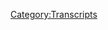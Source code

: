 {{DEFAULTSORT:
    #_TRANSCRIPT_0635:January 6-7, 2022
}}{{Transcript
    | title         = [[635: January 6-7, 2022]]
    | caption       = [https://knowledgefight.libsyn.com/635-january-6-7-2022 Listen to this episode on Libsyn]
    | episodeNumber = [[635: January 6-7, 2022|635]]
    | length        = 02:32:45
}}

{{MessageBox
    | header     = Warning: Bot Generated Content
    | text       = This transcript was automatically generated by transcription software and likely contains many mistakes and misattributions. Please check the audio for definitive quotes, attribution, and context.
    | image      = N3yvass4myg91.webp
    | imagewidth = 50px
    | id         = warning
}}

{{TranscriptBlock
    | name      = Unknown Speaker
    | timestamp = 00:00:00.000
    | text      = I'm sick of them posing as if they're the good guys, saying, we are the bad guys, knowledge
}}

{{TranscriptBlock
    | name      = Unknown Speaker
    | timestamp = 00:00:24.199
    | text      = fight, Dan and George, knowledge fight, need money, Andy and Kansas, Andy and, Andy, stop
}}

{{TranscriptBlock
    | name      = Unknown Speaker
    | timestamp = 00:00:42.560
    | text      = it, Andy and, Andy and, Andy, it's time to pray, Andy and Kansas, you're on the air, thanks
}}

{{TranscriptBlock
    | name      = Unknown Speaker
    | timestamp = 00:00:48.679
    | text      = for holding us.
}}

{{TranscriptBlock
    | name      = Unknown Speaker
    | timestamp = 00:00:49.679
    | text      = Hello Alex, I'm a first time caller, I'm a huge fan, I love your work, knowledge fight,
}}

{{TranscriptBlock
    | name      = Unknown Speaker
    | timestamp = 00:00:53.679
    | text      = knowledgefight.com.
}}

{{TranscriptBlock
    | name      = Unknown Speaker
    | timestamp = 00:00:54.679
    | text      = I love you.
}}

{{TranscriptBlock
    | name      = Unknown Speaker
    | timestamp = 00:00:55.679
    | text      = Hey everybody, welcome back to Knowledge Fight, I'm Dan, I'm Jordan, we're double dudes, I
}}

{{TranscriptBlock
    | name      = Unknown Speaker
    | timestamp = 00:01:02.159
    | text      = like to sit around, worship at the altar of Selene and talk a little bit about Alex Jones,
}}

{{TranscriptBlock
    | name      = Unknown Speaker
    | timestamp = 00:01:05.719
    | text      = oh indeed we are Dan, Jordan, Dan, Jordan, quick question for you, what's up, what's
}}

{{TranscriptBlock
    | name      = Unknown Speaker
    | timestamp = 00:01:09.640
    | text      = your bright spot today, my bright spot today Jordan, I've been a little bit in the, in
}}

{{TranscriptBlock
    | name      = Unknown Speaker
    | timestamp = 00:01:13.519
    | text      = the weeds this weekend, in the weeds, I've been a little bit in the grumps, let's say,
}}

{{TranscriptBlock
    | name      = Unknown Speaker
    | timestamp = 00:01:18.640
    | text      = I don't know, in the grumps and dumps, whatever, the little town, you know, I think there's
}}

{{TranscriptBlock
    | name      = Unknown Speaker
    | timestamp = 00:01:23.599
    | text      = a lot of things that probably contribute to that sort of thing, I think that, you know,
}}

{{TranscriptBlock
    | name      = Unknown Speaker
    | timestamp = 00:01:28.219
    | text      = there's pressures, there's stresses of this, the work related stresses, there's the anniversary
}}

{{TranscriptBlock
    | name      = Unknown Speaker
    | timestamp = 00:01:33.680
    | text      = of the 6th is, you know, certainly not a pleasant time to be in this line of work.
}}

{{TranscriptBlock
    | name      = Unknown Speaker
    | timestamp = 00:01:38.480
    | text      = Not a great day, not a great day for us.
}}

{{TranscriptBlock
    | name      = Unknown Speaker
    | timestamp = 00:01:40.439
    | text      = It's not good for America and it's really not bad if you're somebody who covers people
}}

{{TranscriptBlock
    | name      = Unknown Speaker
    | timestamp = 00:01:43.480
    | text      = who lie about January 6th.
}}

{{TranscriptBlock
    | name      = Unknown Speaker
    | timestamp = 00:01:44.959
    | text      = Yeah, yeah, yeah, makes you feel real shitty all the time.
}}

{{TranscriptBlock
    | name      = Unknown Speaker
    | timestamp = 00:01:47.719
    | text      = Yeah, yeah, and so my bright spot is that I needed to retreat to something that was
}}

{{TranscriptBlock
    | name      = Unknown Speaker
    | timestamp = 00:01:52.519
    | text      = like painfully sincere and uplifting and I think it's been a bright spot in the past
}}

{{TranscriptBlock
    | name      = Unknown Speaker
    | timestamp = 00:01:58.000
    | text      = but the Great British Baking Show.
}}

{{TranscriptBlock
    | name      = Unknown Speaker
    | timestamp = 00:01:59.560
    | text      = I'm telling you, man.
}}

{{TranscriptBlock
    | name      = Unknown Speaker
    | timestamp = 00:02:00.959
    | text      = Good lord.
}}

{{TranscriptBlock
    | name      = Unknown Speaker
    | timestamp = 00:02:01.959
    | text      = Obscenely sincere and uplifting.
}}

{{TranscriptBlock
    | name      = Unknown Speaker
    | timestamp = 00:02:03.879
    | text      = I think that there's nothing that could be more cozy and happy than that.
}}

{{TranscriptBlock
    | name      = Unknown Speaker
    | timestamp = 00:02:11.039
    | text      = Like they're competing with each other but they're not mad at each other.
}}

{{TranscriptBlock
    | name      = Unknown Speaker
    | timestamp = 00:02:13.680
    | text      = They're lifting each other up.
}}

{{TranscriptBlock
    | name      = Unknown Speaker
    | timestamp = 00:02:14.759
    | text      = They're happy for each other.
}}

{{TranscriptBlock
    | name      = Unknown Speaker
    | timestamp = 00:02:15.759
    | text      = Everybody wants them to be the best.
}}

{{TranscriptBlock
    | name      = Unknown Speaker
    | timestamp = 00:02:17.360
    | text      = Right.
}}

{{TranscriptBlock
    | name      = Unknown Speaker
    | timestamp = 00:02:18.360
    | text      = People leave and they're happy for the experience that they had.
}}

{{TranscriptBlock
    | name      = Unknown Speaker
    | timestamp = 00:02:20.960
    | text      = Totally.
}}

{{TranscriptBlock
    | name      = Unknown Speaker
    | timestamp = 00:02:21.960
    | text      = People talk about what they're competing for because it's just a plate.
}}

{{TranscriptBlock
    | name      = Unknown Speaker
    | timestamp = 00:02:25.360
    | text      = Wait, it's just a fucking plate.
}}

{{TranscriptBlock
    | name      = Unknown Speaker
    | timestamp = 00:02:26.360
    | text      = Who gives a shit?
}}

{{TranscriptBlock
    | name      = Unknown Speaker
    | timestamp = 00:02:27.360
    | text      = They're competing for one million plates.
}}

{{TranscriptBlock
    | name      = Unknown Speaker
    | timestamp = 00:02:29.360
    | text      = No, who cares?
}}

{{TranscriptBlock
    | name      = Unknown Speaker
    | timestamp = 00:02:30.360
    | text      = And like American reality shows or contest shows, they'll be like, they are challenging
}}

{{TranscriptBlock
    | name      = Unknown Speaker
    | timestamp = 00:02:35.120
    | text      = for cash fries.
}}

{{TranscriptBlock
    | name      = Unknown Speaker
    | timestamp = 00:02:36.840
    | text      = $250,000.
}}

{{TranscriptBlock
    | name      = Unknown Speaker
    | timestamp = 00:02:37.840
    | text      = There's no obsession with the outcome.
}}

{{TranscriptBlock
    | name      = Unknown Speaker
    | timestamp = 00:02:40.960
    | text      = There is obsession with the process.
}}

{{TranscriptBlock
    | name      = Unknown Speaker
    | timestamp = 00:02:43.400
    | text      = And the other thing that I noticed too, I think I was watching season five, is that
}}

{{TranscriptBlock
    | name      = Unknown Speaker
    | timestamp = 00:02:49.360
    | text      = the people sincerely seem to think that each other are funny.
}}

{{TranscriptBlock
    | name      = Unknown Speaker
    | timestamp = 00:02:53.599
    | text      = Yeah.
}}

{{TranscriptBlock
    | name      = Unknown Speaker
    | timestamp = 00:02:54.599
    | text      = You know, like that's something that goes a long way.
}}

{{TranscriptBlock
    | name      = Unknown Speaker
    | timestamp = 00:02:57.039
    | text      = Against all evidence.
}}

{{TranscriptBlock
    | name      = Unknown Speaker
    | timestamp = 00:02:58.599
    | text      = Yeah.
}}

{{TranscriptBlock
    | name      = Unknown Speaker
    | timestamp = 00:02:59.599
    | text      = Well, you know, I think a lot of times on shows, people don't really seem to enjoy each
}}

{{TranscriptBlock
    | name      = Unknown Speaker
    | timestamp = 00:03:05.840
    | text      = other's company.
}}

{{TranscriptBlock
    | name      = Unknown Speaker
    | timestamp = 00:03:06.840
    | text      = No, no, no.
}}

{{TranscriptBlock
    | name      = Unknown Speaker
    | timestamp = 00:03:07.840
    | text      = And they seem to be the hosts, the presenters, the contestants.
}}

{{TranscriptBlock
    | name      = Unknown Speaker
    | timestamp = 00:03:11.039
    | text      = Noel is great.
}}

{{TranscriptBlock
    | name      = Unknown Speaker
    | timestamp = 00:03:12.759
    | text      = Once Noel took over, solid 10.
}}

{{TranscriptBlock
    | name      = Unknown Speaker
    | timestamp = 00:03:15.039
    | text      = Adds a weird element of chaos.
}}

{{TranscriptBlock
    | name      = Unknown Speaker
    | timestamp = 00:03:17.240
    | text      = So good.
}}

{{TranscriptBlock
    | name      = Unknown Speaker
    | timestamp = 00:03:18.240
    | text      = So good.
}}

{{TranscriptBlock
    | name      = Unknown Speaker
    | timestamp = 00:03:19.240
    | text      = Yeah.
}}

{{TranscriptBlock
    | name      = Unknown Speaker
    | timestamp = 00:03:20.240
    | text      = Oh yeah.
}}

{{TranscriptBlock
    | name      = Unknown Speaker
    | timestamp = 00:03:21.240
    | text      = Yeah.
}}

{{TranscriptBlock
    | name      = Unknown Speaker
    | timestamp = 00:03:22.240
    | text      = So I've been enjoying that.
}}

{{TranscriptBlock
    | name      = Unknown Speaker
    | timestamp = 00:03:23.719
    | text      = I watched season five.
}}

{{TranscriptBlock
    | name      = Unknown Speaker
    | timestamp = 00:03:25.080
    | text      = Yeah.
}}

{{TranscriptBlock
    | name      = Unknown Speaker
    | timestamp = 00:03:26.080
    | text      = And so that's.
}}

{{TranscriptBlock
    | name      = Unknown Speaker
    | timestamp = 00:03:27.080
    | text      = It is always funny every time I watch that and then be like, you know, that guy on the
}}

{{TranscriptBlock
    | name      = Unknown Speaker
    | timestamp = 00:03:32.159
    | text      = Mighty Boosh he liked 20 years ago, he's going to host the great British Baking Show.
}}

{{TranscriptBlock
    | name      = Unknown Speaker
    | timestamp = 00:03:36.840
    | text      = Sure.
}}

{{TranscriptBlock
    | name      = Unknown Speaker
    | timestamp = 00:03:37.840
    | text      = That makes sense.
}}

{{TranscriptBlock
    | name      = Unknown Speaker
    | timestamp = 00:03:38.840
    | text      = Why not?
}}

{{TranscriptBlock
    | name      = Unknown Speaker
    | timestamp = 00:03:39.840
    | text      = Yeah.
}}

{{TranscriptBlock
    | name      = Unknown Speaker
    | timestamp = 00:03:40.840
    | text      = Yeah.
}}

{{TranscriptBlock
    | name      = Unknown Speaker
    | timestamp = 00:03:41.840
    | text      = Works well too.
}}

{{TranscriptBlock
    | name      = Unknown Speaker
    | timestamp = 00:03:42.840
    | text      = Steve Harvey's a judge now.
}}

{{TranscriptBlock
    | name      = Unknown Speaker
    | timestamp = 00:03:43.840
    | text      = It's all, all of it makes sense.
}}

{{TranscriptBlock
    | name      = Unknown Speaker
    | timestamp = 00:03:44.840
    | text      = Wait, like in the courts?
}}

{{TranscriptBlock
    | name      = Unknown Speaker
    | timestamp = 00:03:45.840
    | text      = Yeah.
}}

{{TranscriptBlock
    | name      = Unknown Speaker
    | timestamp = 00:03:46.840
    | text      = He's got a judge TV show.
}}

{{TranscriptBlock
    | name      = Unknown Speaker
    | timestamp = 00:03:47.840
    | text      = Oh.
}}

{{TranscriptBlock
    | name      = Unknown Speaker
    | timestamp = 00:03:48.840
    | text      = That's the same thing.
}}

{{TranscriptBlock
    | name      = Unknown Speaker
    | timestamp = 00:03:49.840
    | text      = It's the same thing.
}}

{{TranscriptBlock
    | name      = Unknown Speaker
    | timestamp = 00:03:50.840
    | text      = It's legally binding if it's on TV.
}}

{{TranscriptBlock
    | name      = Unknown Speaker
    | timestamp = 00:03:51.840
    | text      = Fine.
}}

{{TranscriptBlock
    | name      = Unknown Speaker
    | timestamp = 00:03:52.840
    | text      = So what's your bright spot?
}}

{{TranscriptBlock
    | name      = Unknown Speaker
    | timestamp = 00:03:53.840
    | text      = My bright spot, Deanne, is today we're recording this on Sunday the 9th, I believe.
}}

{{TranscriptBlock
    | name      = Unknown Speaker
    | timestamp = 00:04:00.639
    | text      = That's the official kickoff for Awesome Games Done Quick 2021.
}}

{{TranscriptBlock
    | name      = Unknown Speaker
    | timestamp = 00:04:03.599
    | text      = I saw, I saw something about that.
}}

{{TranscriptBlock
    | name      = Unknown Speaker
    | timestamp = 00:04:05.639
    | text      = Yeah.
}}

{{TranscriptBlock
    | name      = Unknown Speaker
    | timestamp = 00:04:06.639
    | text      = You know, I'm a fan of the event because it's all about charity and a bunch of weirdos getting
}}

{{TranscriptBlock
    | name      = Unknown Speaker
    | timestamp = 00:04:11.080
    | text      = together and having a grand old time doing fun stuff.
}}

{{TranscriptBlock
    | name      = Unknown Speaker
    | timestamp = 00:04:14.000
    | text      = And it's great.
}}

{{TranscriptBlock
    | name      = Unknown Speaker
    | timestamp = 00:04:15.000
    | text      = Speed running things.
}}

{{TranscriptBlock
    | name      = Unknown Speaker
    | timestamp = 00:04:16.000
    | text      = It's great.
}}

{{TranscriptBlock
    | name      = Unknown Speaker
    | timestamp = 00:04:17.000
    | text      = It's great.
}}

{{TranscriptBlock
    | name      = Unknown Speaker
    | timestamp = 00:04:18.000
    | text      = Oh, man.
}}

{{TranscriptBlock
    | name      = Unknown Speaker
    | timestamp = 00:04:19.000
    | text      = They're going to break those games.
}}

{{TranscriptBlock
    | name      = Unknown Speaker
    | timestamp = 00:04:20.000
    | text      = That's what they're going to do, Dan.
}}

{{TranscriptBlock
    | name      = Unknown Speaker
    | timestamp = 00:04:22.199
    | text      = Yeah.
}}

{{TranscriptBlock
    | name      = Unknown Speaker
    | timestamp = 00:04:23.199
    | text      = I don't enjoy that as much as you do, but I get it.
}}

{{TranscriptBlock
    | name      = Unknown Speaker
    | timestamp = 00:04:26.199
    | text      = Yeah.
}}

{{TranscriptBlock
    | name      = Unknown Speaker
    | timestamp = 00:04:27.199
    | text      = Yeah.
}}

{{TranscriptBlock
    | name      = Unknown Speaker
    | timestamp = 00:04:28.199
    | text      = There's a lot of fun to that.
}}

{{TranscriptBlock
    | name      = Unknown Speaker
    | timestamp = 00:04:29.199
    | text      = Honestly, I think it's more just, I'm so excited about like Mario and Mega Man speed runs because
}}

{{TranscriptBlock
    | name      = Unknown Speaker
    | timestamp = 00:04:34.879
    | text      = it is like playing an instrument, you know, it's all rhythmic.
}}

{{TranscriptBlock
    | name      = Unknown Speaker
    | timestamp = 00:04:39.240
    | text      = It's all timing.
}}

{{TranscriptBlock
    | name      = Unknown Speaker
    | timestamp = 00:04:40.240
    | text      = It's all, if you, if you see the level as a giant piece of sheet music, it's really
}}

{{TranscriptBlock
    | name      = Unknown Speaker
    | timestamp = 00:04:45.439
    | text      = kind of beautiful to watch.
}}

{{TranscriptBlock
    | name      = Unknown Speaker
    | timestamp = 00:04:46.959
    | text      = I think it's amazing.
}}

{{TranscriptBlock
    | name      = Unknown Speaker
    | timestamp = 00:04:47.959
    | text      = It's an interesting take on it.
}}

{{TranscriptBlock
    | name      = Unknown Speaker
    | timestamp = 00:04:49.160
    | text      = I guess I've always had such a different relationship with video games because I like enjoying the
}}

{{TranscriptBlock
    | name      = Unknown Speaker
    | timestamp = 00:04:54.480
    | text      = story.
}}

{{TranscriptBlock
    | name      = Unknown Speaker
    | timestamp = 00:04:55.480
    | text      = You know, that's what's so like such a big part of video games that it kind of confuses
}}

{{TranscriptBlock
    | name      = Unknown Speaker
    | timestamp = 00:05:00.680
    | text      = me.
}}

{{TranscriptBlock
    | name      = Unknown Speaker
    | timestamp = 00:05:01.680
    | text      = Speed running is getting rid of the only thing that you enjoy.
}}

{{TranscriptBlock
    | name      = Unknown Speaker
    | timestamp = 00:05:03.560
    | text      = Yeah.
}}

{{TranscriptBlock
    | name      = Unknown Speaker
    | timestamp = 00:05:04.560
    | text      = It's breaking the story aspect of it.
}}

{{TranscriptBlock
    | name      = Unknown Speaker
    | timestamp = 00:05:06.959
    | text      = Right.
}}

{{TranscriptBlock
    | name      = Unknown Speaker
    | timestamp = 00:05:07.959
    | text      = But I get it.
}}

{{TranscriptBlock
    | name      = Unknown Speaker
    | timestamp = 00:05:08.959
    | text      = I get it.
}}

{{TranscriptBlock
    | name      = Unknown Speaker
    | timestamp = 00:05:09.959
    | text      = Yeah.
}}

{{TranscriptBlock
    | name      = Unknown Speaker
    | timestamp = 00:05:10.959
    | text      = It's great.
}}

{{TranscriptBlock
    | name      = Unknown Speaker
    | timestamp = 00:05:11.959
    | text      = So Jordan, today we're going to be talking about the anniversary of January 6th, January
}}

{{TranscriptBlock
    | name      = Unknown Speaker
    | timestamp = 00:05:13.759
    | text      = 6th, 2022.
}}

{{TranscriptBlock
    | name      = Unknown Speaker
    | timestamp = 00:05:14.759
    | text      = Skidoo?
}}

{{TranscriptBlock
    | name      = Unknown Speaker
    | timestamp = 00:05:15.759
    | text      = Sure.
}}

{{TranscriptBlock
    | name      = Unknown Speaker
    | timestamp = 00:05:16.759
    | text      = Yeah.
}}

{{TranscriptBlock
    | name      = Unknown Speaker
    | timestamp = 00:05:17.759
    | text      = We'll figure it out.
}}

{{TranscriptBlock
    | name      = Unknown Speaker
    | timestamp = 00:05:18.759
    | text      = The 7th also.
}}

{{TranscriptBlock
    | name      = Unknown Speaker
    | timestamp = 00:05:19.759
    | text      = We're going to talk about the 6th and the 7th.
}}

{{TranscriptBlock
    | name      = Unknown Speaker
    | timestamp = 00:05:22.839
    | text      = This is quite a monumentous little bit of time.
}}

{{TranscriptBlock
    | name      = Unknown Speaker
    | timestamp = 00:05:26.480
    | text      = Maybe we'll get an outburst.
}}

{{TranscriptBlock
    | name      = Unknown Speaker
    | timestamp = 00:05:28.279
    | text      = I think we might.
}}

{{TranscriptBlock
    | name      = Unknown Speaker
    | timestamp = 00:05:29.279
    | text      = Who knows?
}}

{{TranscriptBlock
    | name      = Unknown Speaker
    | timestamp = 00:05:30.279
    | text      = I think it's possible.
}}

{{TranscriptBlock
    | name      = Unknown Speaker
    | timestamp = 00:05:31.279
    | text      = So we'll get down to business on this, but first let's take a little moment to say hello
}}

{{TranscriptBlock
    | name      = Unknown Speaker
    | timestamp = 00:05:33.360
    | text      = to some wonks.
}}

{{TranscriptBlock
    | name      = Unknown Speaker
    | timestamp = 00:05:34.360
    | text      = Oh, that's a great idea.
}}

{{TranscriptBlock
    | name      = Unknown Speaker
    | timestamp = 00:05:35.360
    | text      = So first, Hexacult.
}}

{{TranscriptBlock
    | name      = Unknown Speaker
    | timestamp = 00:05:36.360
    | text      = Thank you so much.
}}

{{TranscriptBlock
    | name      = Unknown Speaker
    | timestamp = 00:05:37.360
    | text      = You are now a policy wonk.
}}

{{TranscriptBlock
    | name      = Unknown Speaker
    | timestamp = 00:05:38.360
    | text      = I'm a policy wonk.
}}

{{TranscriptBlock
    | name      = Unknown Speaker
    | timestamp = 00:05:39.360
    | text      = Thank you, Hexacult.
}}

{{TranscriptBlock
    | name      = Unknown Speaker
    | timestamp = 00:05:40.360
    | text      = Thank you.
}}

{{TranscriptBlock
    | name      = Unknown Speaker
    | timestamp = 00:05:41.360
    | text      = Next, Gravel at the Feet of Your Muscle Master.
}}

{{TranscriptBlock
    | name      = Unknown Speaker
    | timestamp = 00:05:43.040
    | text      = Thank you so much.
}}

{{TranscriptBlock
    | name      = Unknown Speaker
    | timestamp = 00:05:44.040
    | text      = You are now a policy wonk.
}}

{{TranscriptBlock
    | name      = Unknown Speaker
    | timestamp = 00:05:45.040
    | text      = I'm a policy wonk.
}}

{{TranscriptBlock
    | name      = Unknown Speaker
    | timestamp = 00:05:46.040
    | text      = Thank you.
}}

{{TranscriptBlock
    | name      = Unknown Speaker
    | timestamp = 00:05:47.040
    | text      = Next, Polish E. Wonk from Milwaukee.
}}

{{TranscriptBlock
    | name      = Unknown Speaker
    | timestamp = 00:05:49.279
    | text      = Thank you so much.
}}

{{TranscriptBlock
    | name      = Unknown Speaker
    | timestamp = 00:05:50.279
    | text      = You are now a policy wonk.
}}

{{TranscriptBlock
    | name      = Unknown Speaker
    | timestamp = 00:05:51.279
    | text      = I'm a policy wonk.
}}

{{TranscriptBlock
    | name      = Unknown Speaker
    | timestamp = 00:05:52.279
    | text      = Thank you very much.
}}

{{TranscriptBlock
    | name      = Unknown Speaker
    | timestamp = 00:05:53.279
    | text      = Next, Afrood, who really knows where his towel is.
}}

{{TranscriptBlock
    | name      = Unknown Speaker
    | timestamp = 00:05:55.680
    | text      = Thank you so much.
}}

{{TranscriptBlock
    | name      = Unknown Speaker
    | timestamp = 00:05:56.680
    | text      = You are now a policy wonk.
}}

{{TranscriptBlock
    | name      = Unknown Speaker
    | timestamp = 00:05:57.680
    | text      = I'm a policy wonk.
}}

{{TranscriptBlock
    | name      = Unknown Speaker
    | timestamp = 00:05:58.680
    | text      = Oh, man.
}}

{{TranscriptBlock
    | name      = Unknown Speaker
    | timestamp = 00:05:59.680
    | text      = That's a frouppy dude.
}}

{{TranscriptBlock
    | name      = Unknown Speaker
    | timestamp = 00:06:00.680
    | text      = I'll tell you that right now.
}}

{{TranscriptBlock
    | name      = Unknown Speaker
    | timestamp = 00:06:01.680
    | text      = Next, Krista, your husband is secretly funneling our money to Dan and Jordan.
}}

{{TranscriptBlock
    | name      = Unknown Speaker
    | timestamp = 00:06:05.120
    | text      = Thank you so much.
}}

{{TranscriptBlock
    | name      = Unknown Speaker
    | timestamp = 00:06:06.120
    | text      = You are now a policy wonk.
}}

{{TranscriptBlock
    | name      = Unknown Speaker
    | timestamp = 00:06:07.120
    | text      = I'm a policy wonk.
}}

{{TranscriptBlock
    | name      = Unknown Speaker
    | timestamp = 00:06:08.120
    | text      = Thank you very much.
}}

{{TranscriptBlock
    | name      = Unknown Speaker
    | timestamp = 00:06:09.120
    | text      = Next, Matt, King of the Reptoids.
}}

{{TranscriptBlock
    | name      = Unknown Speaker
    | timestamp = 00:06:11.040
    | text      = Thank you so much.
}}

{{TranscriptBlock
    | name      = Unknown Speaker
    | timestamp = 00:06:12.040
    | text      = You are now a policy wonk.
}}

{{TranscriptBlock
    | name      = Unknown Speaker
    | timestamp = 00:06:13.079
    | text      = I'm a policy wonk.
}}

{{TranscriptBlock
    | name      = Unknown Speaker
    | timestamp = 00:06:14.079
    | text      = Thanks, Matt.
}}

{{TranscriptBlock
    | name      = Unknown Speaker
    | timestamp = 00:06:15.079
    | text      = And, look.
}}

{{TranscriptBlock
    | name      = Unknown Speaker
    | timestamp = 00:06:16.079
    | text      = What?
}}

{{TranscriptBlock
    | name      = Unknown Speaker
    | timestamp = 00:06:17.079
    | text      = This one, I think, might not have been super timely.
}}

{{TranscriptBlock
    | name      = Unknown Speaker
    | timestamp = 00:06:19.399
    | text      = Okay.
}}

{{TranscriptBlock
    | name      = Unknown Speaker
    | timestamp = 00:06:20.399
    | text      = This is from the end of December.
}}

{{TranscriptBlock
    | name      = Unknown Speaker
    | timestamp = 00:06:21.399
    | text      = Okay.
}}

{{TranscriptBlock
    | name      = Unknown Speaker
    | timestamp = 00:06:22.399
    | text      = Happy birthday to Andrew.
}}

{{TranscriptBlock
    | name      = Unknown Speaker
    | timestamp = 00:06:23.399
    | text      = Thank you so much.
}}

{{TranscriptBlock
    | name      = Unknown Speaker
    | timestamp = 00:06:24.399
    | text      = You are now a policy wonk.
}}

{{TranscriptBlock
    | name      = Unknown Speaker
    | timestamp = 00:06:25.399
    | text      = I'm a policy wonk.
}}

{{TranscriptBlock
    | name      = Unknown Speaker
    | timestamp = 00:06:26.399
    | text      = Hey, messages slip through the cracks.
}}

{{TranscriptBlock
    | name      = Unknown Speaker
    | timestamp = 00:06:27.399
    | text      = Happy birthday.
}}

{{TranscriptBlock
    | name      = Unknown Speaker
    | timestamp = 00:06:28.399
    | text      = You know, we don't do birthday messages anymore, so you should expect it to be three to six
}}

{{TranscriptBlock
    | name      = Unknown Speaker
    | timestamp = 00:06:31.959
    | text      = months late.
}}

{{TranscriptBlock
    | name      = Unknown Speaker
    | timestamp = 00:06:32.959
    | text      = Sure.
}}

{{TranscriptBlock
    | name      = Unknown Speaker
    | timestamp = 00:06:33.959
    | text      = Yeah.
}}

{{TranscriptBlock
    | name      = Unknown Speaker
    | timestamp = 00:06:34.959
    | text      = So, we're going to get going, but here's an out of context drop from today's show.
}}

{{TranscriptBlock
    | name      = Unknown Speaker
    | timestamp = 00:06:37.240
    | text      = This should give you a sense of the gravitas we're dealing with.
}}

{{TranscriptBlock
    | name      = Unknown Speaker
    | timestamp = 00:06:40.360
    | text      = Set the record straight, Ted Nugent, about what really happened on January 6th.
}}

{{TranscriptBlock
    | name      = Unknown Speaker
    | timestamp = 00:06:45.160
    | text      = Yeah.
}}

{{TranscriptBlock
    | name      = Unknown Speaker
    | timestamp = 00:06:46.160
    | text      = Ted Nugent.
}}

{{TranscriptBlock
    | name      = Unknown Speaker
    | timestamp = 00:06:47.160
    | text      = Set the record straight.
}}

{{TranscriptBlock
    | name      = Unknown Speaker
    | timestamp = 00:06:49.160
    | text      = Boom.
}}

{{TranscriptBlock
    | name      = Unknown Speaker
    | timestamp = 00:06:50.160
    | text      = Why do I live in this timeline?
}}

{{TranscriptBlock
    | name      = Unknown Speaker
    | timestamp = 00:06:54.480
    | text      = It's a silly comment.
}}

{{TranscriptBlock
    | name      = Unknown Speaker
    | timestamp = 00:06:56.120
    | text      = It's a silly thing for Alex to want to happen on the show.
}}

{{TranscriptBlock
    | name      = Unknown Speaker
    | timestamp = 00:07:01.240
    | text      = Excuse me, Ted Nugent.
}}

{{TranscriptBlock
    | name      = Unknown Speaker
    | timestamp = 00:07:02.759
    | text      = Please explain all momentous occasions in American history.
}}

{{TranscriptBlock
    | name      = Unknown Speaker
    | timestamp = 00:07:06.120
    | text      = To my knowledge, you were not there, Ted Nugent.
}}

{{TranscriptBlock
    | name      = Unknown Speaker
    | timestamp = 00:07:08.800
    | text      = There's a problem.
}}

{{TranscriptBlock
    | name      = Unknown Speaker
    | timestamp = 00:07:10.160
    | text      = Cool.
}}

{{TranscriptBlock
    | name      = Unknown Speaker
    | timestamp = 00:07:11.160
    | text      = So, the January 6th episode of the show has a pretty severe title.
}}

{{TranscriptBlock
    | name      = Unknown Speaker
    | timestamp = 00:07:15.720
    | text      = The title is Wake the Fuck Up or Die.
}}

{{TranscriptBlock
    | name      = Unknown Speaker
    | timestamp = 00:07:18.759
    | text      = Okay.
}}

{{TranscriptBlock
    | name      = Unknown Speaker
    | timestamp = 00:07:19.759
    | text      = That was the article headline.
}}

{{TranscriptBlock
    | name      = Unknown Speaker
    | timestamp = 00:07:25.439
    | text      = Full spelling?
}}

{{TranscriptBlock
    | name      = Unknown Speaker
    | timestamp = 00:07:26.439
    | text      = Yeah.
}}

{{TranscriptBlock
    | name      = Unknown Speaker
    | timestamp = 00:07:27.439
    | text      = Oh, yeah.
}}

{{TranscriptBlock
    | name      = Unknown Speaker
    | timestamp = 00:07:28.439
    | text      = No.
}}

{{TranscriptBlock
    | name      = Unknown Speaker
    | timestamp = 00:07:29.439
    | text      = No asterisks?
}}

{{TranscriptBlock
    | name      = Unknown Speaker
    | timestamp = 00:07:30.439
    | text      = No.
}}

{{TranscriptBlock
    | name      = Unknown Speaker
    | timestamp = 00:07:31.439
    | text      = No.
}}

{{TranscriptBlock
    | name      = Unknown Speaker
    | timestamp = 00:07:32.439
    | text      = No.
}}

{{TranscriptBlock
    | name      = Unknown Speaker
    | timestamp = 00:07:33.439
    | text      = No.
}}

{{TranscriptBlock
    | name      = Unknown Speaker
    | timestamp = 00:07:34.439
    | text      = No.
}}

{{TranscriptBlock
    | name      = Unknown Speaker
    | timestamp = 00:07:35.439
    | text      = Straight up fucks.
}}

{{TranscriptBlock
    | name      = Unknown Speaker
    | timestamp = 00:07:36.439
    | text      = All right.
}}

{{TranscriptBlock
    | name      = Unknown Speaker
    | timestamp = 00:07:37.439
    | text      = Well, then I'm in.
}}

{{TranscriptBlock
    | name      = Unknown Speaker
    | timestamp = 00:07:38.439
    | text      = And I actually think that something was very noticeable about this episode as well, and
}}

{{TranscriptBlock
    | name      = Unknown Speaker
    | timestamp = 00:07:39.439
    | text      = I'm being honest and upfront about the fact that he has to leave early to go to family
}}

{{TranscriptBlock
    | name      = Unknown Speaker
    | timestamp = 00:07:43.720
    | text      = court.
}}

{{TranscriptBlock
    | name      = Unknown Speaker
    | timestamp = 00:07:44.720
    | text      = Oh.
}}

{{TranscriptBlock
    | name      = Unknown Speaker
    | timestamp = 00:07:45.720
    | text      = Because that did happen.
}}

{{TranscriptBlock
    | name      = Unknown Speaker
    | timestamp = 00:07:46.720
    | text      = Yeah.
}}

{{TranscriptBlock
    | name      = Unknown Speaker
    | timestamp = 00:07:47.720
    | text      = Later in the day.
}}

{{TranscriptBlock
    | name      = Unknown Speaker
    | timestamp = 00:07:48.720
    | text      = Sure.
}}

{{TranscriptBlock
    | name      = Unknown Speaker
    | timestamp = 00:07:49.720
    | text      = He had a hearing at like two in the afternoon.
}}

{{TranscriptBlock
    | name      = Unknown Speaker
    | timestamp = 00:07:50.720
    | text      = What are you gonna do?
}}

{{TranscriptBlock
    | name      = Unknown Speaker
    | timestamp = 00:07:51.720
    | text      = So he had to leave.
}}

{{TranscriptBlock
    | name      = Unknown Speaker
    | timestamp = 00:07:52.720
    | text      = Owen Schroyer did the third hour.
}}

{{TranscriptBlock
    | name      = Unknown Speaker
    | timestamp = 00:07:53.720
    | text      = And Alex doesn't try and obfuscate and say some kind of weird stuff, which I think is
}}

{{TranscriptBlock
    | name      = Unknown Speaker
    | timestamp = 00:07:56.240
    | text      = progress?
}}

{{TranscriptBlock
    | name      = Unknown Speaker
    | timestamp = 00:07:57.240
    | text      = It's weird.
}}

{{TranscriptBlock
    | name      = Unknown Speaker
    | timestamp = 00:07:58.240
    | text      = I mean, he should be taken away by the evil globalist, obviously, and said it's just family
}}

{{TranscriptBlock
    | name      = Unknown Speaker
    | timestamp = 00:08:03.600
    | text      = court.
}}

{{TranscriptBlock
    | name      = Unknown Speaker
    | timestamp = 00:08:04.600
    | text      = Sure.
}}

{{TranscriptBlock
    | name      = Unknown Speaker
    | timestamp = 00:08:05.600
    | text      = Which is almost humanizing.
}}

{{TranscriptBlock
    | name      = Unknown Speaker
    | timestamp = 00:08:06.600
    | text      = I guess.
}}

{{TranscriptBlock
    | name      = Unknown Speaker
    | timestamp = 00:08:07.600
    | text      = Yeah.
}}

{{TranscriptBlock
    | name      = Unknown Speaker
    | timestamp = 00:08:08.600
    | text      = So this is the show, deep in the weeds, mad at Ted Cruz, because Ted Cruz has tweeted
}}

{{TranscriptBlock
    | name      = Unknown Speaker
    | timestamp = 00:08:15.279
    | text      = that January 6th was a terrorist act, and this is before he gets humiliated by Tucker
}}

{{TranscriptBlock
    | name      = Unknown Speaker
    | timestamp = 00:08:20.480
    | text      = Carlson.
}}

{{TranscriptBlock
    | name      = Unknown Speaker
    | timestamp = 00:08:21.480
    | text      = Oh, man.
}}

{{TranscriptBlock
    | name      = Unknown Speaker
    | timestamp = 00:08:22.480
    | text      = So funny.
}}

{{TranscriptBlock
    | name      = Unknown Speaker
    | timestamp = 00:08:23.480
    | text      = And so Alex is a little bit mad about this.
}}

{{TranscriptBlock
    | name      = Unknown Speaker
    | timestamp = 00:08:25.399
    | text      = It is January 6th, 2022 on this Thursday transmission.
}}

{{TranscriptBlock
    | name      = Unknown Speaker
    | timestamp = 00:08:30.879
    | text      = At this time, a year ago, I was sitting there watching Trump give a speech, and down the
}}

{{TranscriptBlock
    | name      = Unknown Speaker
    | timestamp = 00:08:37.960
    | text      = road the feds were busy attacking the undermanned police and with just a few dozen men breaking
}}

{{TranscriptBlock
    | name      = Unknown Speaker
    | timestamp = 00:08:48.960
    | text      = through the first barricades and the rest is history.
}}

{{TranscriptBlock
    | name      = Unknown Speaker
    | timestamp = 00:08:51.399
    | text      = Then the police standing down waving everybody in so that you get some patsies to put in
}}

{{TranscriptBlock
    | name      = Unknown Speaker
    | timestamp = 00:08:55.080
    | text      = solitary confinement and set the precedent for Chinese-style torture of political dissidents
}}

{{TranscriptBlock
    | name      = Unknown Speaker
    | timestamp = 00:09:00.340
    | text      = in America.
}}

{{TranscriptBlock
    | name      = Unknown Speaker
    | timestamp = 00:09:01.340
    | text      = And we have Ted Cruz praising it all yesterday, obviously, that's just what's wrong with Ted
}}

{{TranscriptBlock
    | name      = Unknown Speaker
    | timestamp = 00:09:06.639
    | text      = Cruz, he's smart, he knows what's going on, but he'll bite you.
}}

{{TranscriptBlock
    | name      = Unknown Speaker
    | timestamp = 00:09:11.399
    | text      = He'll stab you in the back, and he just can't help it.
}}

{{TranscriptBlock
    | name      = Unknown Speaker
    | timestamp = 00:09:14.919
    | text      = Ted Cruz is smart, but he'll bite you.
}}

{{TranscriptBlock
    | name      = Unknown Speaker
    | timestamp = 00:09:18.279
    | text      = I can't get over how fantastic it is, how funny it is, and how complete of a coward
}}

{{TranscriptBlock
    | name      = Unknown Speaker
    | timestamp = 00:09:25.039
    | text      = you would have to be to be in a building where you could have been murdered and then a year
}}

{{TranscriptBlock
    | name      = Unknown Speaker
    | timestamp = 00:09:29.080
    | text      = later be browbeaten by Tucker Carlson into pretending that you weren't going to be murdered.
}}

{{TranscriptBlock
    | name      = Unknown Speaker
    | timestamp = 00:09:35.759
    | text      = Yeah, it's kind of a fun thing in this dystopian world we live in to watch that utter humiliation
}}

{{TranscriptBlock
    | name      = Unknown Speaker
    | timestamp = 00:09:43.120
    | text      = that Ted Cruz had to go through on the national stage.
}}

{{TranscriptBlock
    | name      = Unknown Speaker
    | timestamp = 00:09:47.039
    | text      = So he called the storming of the Capitol a violent terrorist attack and immediately the
}}

{{TranscriptBlock
    | name      = Unknown Speaker
    | timestamp = 00:09:51.240
    | text      = extremist pundits that essentially guide the GOP now swarmed.
}}

{{TranscriptBlock
    | name      = Unknown Speaker
    | timestamp = 00:09:55.240
    | text      = Showing that he has absolutely no backbone, Cruz went on Tucker's show on Thursday, the
}}

{{TranscriptBlock
    | name      = Unknown Speaker
    | timestamp = 00:09:59.840
    | text      = evening of this episode, and he tried to beg for forgiveness, almost as if he was worried
}}

{{TranscriptBlock
    | name      = Unknown Speaker
    | timestamp = 00:10:04.059
    | text      = about being cancelled by a right-wing mob.
}}

{{TranscriptBlock
    | name      = Unknown Speaker
    | timestamp = 00:10:06.600
    | text      = I wish I had been shot by you people!
}}

{{TranscriptBlock
    | name      = Unknown Speaker
    | timestamp = 00:10:10.279
    | text      = That would have made me a hero!
}}

{{TranscriptBlock
    | name      = Unknown Speaker
    | timestamp = 00:10:11.720
    | text      = It would be a shocking display of cowardice, except I remember the 2016 election when Trump
}}

{{TranscriptBlock
    | name      = Unknown Speaker
    | timestamp = 00:10:16.320
    | text      = called his wife ugly and said his dad killed JFK, and then Cruz ended up phone banking for
}}

{{TranscriptBlock
    | name      = Unknown Speaker
    | timestamp = 00:10:21.240
    | text      = him.
}}

{{TranscriptBlock
    | name      = Unknown Speaker
    | timestamp = 00:10:22.240
    | text      = This dude's a total loser.
}}

{{TranscriptBlock
    | name      = Unknown Speaker
    | timestamp = 00:10:23.240
    | text      = I mean, that's amazing.
}}

{{TranscriptBlock
    | name      = Unknown Speaker
    | timestamp = 00:10:25.639
    | text      = Wouldn't you be sad if you had elected...
}}

{{TranscriptBlock
    | name      = Unknown Speaker
    | timestamp = 00:10:28.519
    | text      = If I had voted for Ted Cruz, even if I believed in everything Ted Cruz believed in, it's just
}}

{{TranscriptBlock
    | name      = Unknown Speaker
    | timestamp = 00:10:32.720
    | text      = like, oh, you're such a worm.
}}

{{TranscriptBlock
    | name      = Unknown Speaker
    | timestamp = 00:10:34.279
    | text      = Yeah, he's a sniveling worm.
}}

{{TranscriptBlock
    | name      = Unknown Speaker
    | timestamp = 00:10:35.600
    | text      = You're a worm!
}}

{{TranscriptBlock
    | name      = Unknown Speaker
    | timestamp = 00:10:36.600
    | text      = On the level of Carla Furze's dad.
}}

{{TranscriptBlock
    | name      = Unknown Speaker
    | timestamp = 00:10:40.080
    | text      = Jesus Christ, go fucking get tossed off a ledge by Saruman, you piece of shit.
}}

{{TranscriptBlock
    | name      = Unknown Speaker
    | timestamp = 00:10:45.419
    | text      = So watching Tucker not accept Cruz's apology was also really fun, but underneath that there's
}}

{{TranscriptBlock
    | name      = Unknown Speaker
    | timestamp = 00:10:50.600
    | text      = a more troubling reality.
}}

{{TranscriptBlock
    | name      = Unknown Speaker
    | timestamp = 00:10:52.399
    | text      = Ted Cruz isn't some dumbass media personality, he's a senator representing one of the most
}}

{{TranscriptBlock
    | name      = Unknown Speaker
    | timestamp = 00:10:56.759
    | text      = populous states in the country.
}}

{{TranscriptBlock
    | name      = Unknown Speaker
    | timestamp = 00:10:58.679
    | text      = He has no ability to express himself if the things he's wanting to express happen to
}}

{{TranscriptBlock
    | name      = Unknown Speaker
    | timestamp = 00:11:02.639
    | text      = run counter to the narratives that underpin the business models of this group of white
}}

{{TranscriptBlock
    | name      = Unknown Speaker
    | timestamp = 00:11:06.600
    | text      = nationalist pundits.
}}

{{TranscriptBlock
    | name      = Unknown Speaker
    | timestamp = 00:11:08.320
    | text      = It really doesn't bode well for the GOP and their politics moving forward.
}}

{{TranscriptBlock
    | name      = Unknown Speaker
    | timestamp = 00:11:11.879
    | text      = And I mean, they weren't good before, but the idea that the people who are elected officials
}}

{{TranscriptBlock
    | name      = Unknown Speaker
    | timestamp = 00:11:15.799
    | text      = need to pass an asshole like Tucker's purity test, that's a sign that things are gonna
}}

{{TranscriptBlock
    | name      = Unknown Speaker
    | timestamp = 00:11:19.879
    | text      = get worse.
}}

{{TranscriptBlock
    | name      = Unknown Speaker
    | timestamp = 00:11:20.879
    | text      = Oh yeah.
}}

{{TranscriptBlock
    | name      = Unknown Speaker
    | timestamp = 00:11:21.879
    | text      = Another thing that's shocking about this is that these people like Alex and Tucker, they're
}}

{{TranscriptBlock
    | name      = Unknown Speaker
    | timestamp = 00:11:25.039
    | text      = pretending that this is the first time Ted Cruz called storming the Capitol terrorism.
}}

{{TranscriptBlock
    | name      = Unknown Speaker
    | timestamp = 00:11:29.639
    | text      = Daniel Dale at CNN was able to find at least 17 other times that Cruz has used that wording
}}

{{TranscriptBlock
    | name      = Unknown Speaker
    | timestamp = 00:11:35.080
    | text      = in the past.
}}

{{TranscriptBlock
    | name      = Unknown Speaker
    | timestamp = 00:11:36.080
    | text      = It's a consistent pattern, but they're sort of pretending that it's a one-off thing because
}}

{{TranscriptBlock
    | name      = Unknown Speaker
    | timestamp = 00:11:39.759
    | text      = that allows them to humiliate him and make this public display of what happens if you
}}

{{TranscriptBlock
    | name      = Unknown Speaker
    | timestamp = 00:11:45.480
    | text      = go against the narrative, basically.
}}

{{TranscriptBlock
    | name      = Unknown Speaker
    | timestamp = 00:11:48.120
    | text      = What's so funny about it to me is that this is happening, I watched that shit happen,
}}

{{TranscriptBlock
    | name      = Unknown Speaker
    | timestamp = 00:11:54.600
    | text      = and then you read stuff, I was reading stuff today about how the GOP is officially Trump's
}}

{{TranscriptBlock
    | name      = Unknown Speaker
    | timestamp = 00:11:59.919
    | text      = party and all that stuff.
}}

{{TranscriptBlock
    | name      = Unknown Speaker
    | timestamp = 00:12:01.639
    | text      = And the more I think about it, the more it's like, Trump is not involved.
}}

{{TranscriptBlock
    | name      = Unknown Speaker
    | timestamp = 00:12:07.519
    | text      = They don't need Trump.
}}

{{TranscriptBlock
    | name      = Unknown Speaker
    | timestamp = 00:12:08.519
    | text      = Trump speaking is in the way.
}}

{{TranscriptBlock
    | name      = Unknown Speaker
    | timestamp = 00:12:10.440
    | text      = Trump is symbolically involved somewhat.
}}

{{TranscriptBlock
    | name      = Unknown Speaker
    | timestamp = 00:12:13.159
    | text      = He's not the leader of the party though.
}}

{{TranscriptBlock
    | name      = Unknown Speaker
    | timestamp = 00:12:15.960
    | text      = That's what needs to be made clear of is that the GOP is an entirely media run operation
}}

{{TranscriptBlock
    | name      = Unknown Speaker
    | timestamp = 00:12:21.240
    | text      = now.
}}

{{TranscriptBlock
    | name      = Unknown Speaker
    | timestamp = 00:12:22.240
    | text      = It seems hard to believe anything else.
}}

{{TranscriptBlock
    | name      = Unknown Speaker
    | timestamp = 00:12:26.720
    | text      = It seems to be media threatened, at least.
}}

{{TranscriptBlock
    | name      = Unknown Speaker
    | timestamp = 00:12:31.919
    | text      = Easily influenced by what the kingmaker says you have to say.
}}

{{TranscriptBlock
    | name      = Unknown Speaker
    | timestamp = 00:12:35.879
    | text      = Or bizarre social media trends and stuff like that seem to be really potent in terms of
}}

{{TranscriptBlock
    | name      = Unknown Speaker
    | timestamp = 00:12:42.960
    | text      = guiding stuff.
}}

{{TranscriptBlock
    | name      = Unknown Speaker
    | timestamp = 00:12:43.960
    | text      = And obviously, I don't think that someone like Mitch McConnell would be subject to that.
}}

{{TranscriptBlock
    | name      = Unknown Speaker
    | timestamp = 00:12:50.840
    | text      = But that's why he's losing power and losing influence and relevance in the GOP.
}}

{{TranscriptBlock
    | name      = Unknown Speaker
    | timestamp = 00:12:57.679
    | text      = I mean, it is what it is.
}}

{{TranscriptBlock
    | name      = Unknown Speaker
    | timestamp = 00:12:59.460
    | text      = It's just going to be a different brand of horror.
}}

{{TranscriptBlock
    | name      = Unknown Speaker
    | timestamp = 00:13:03.080
    | text      = So Ted Cruz used that language, calling January 6th terrorism, for a reason.
}}

{{TranscriptBlock
    | name      = Unknown Speaker
    | timestamp = 00:13:08.360
    | text      = And Alex knows what the reason is.
}}

{{TranscriptBlock
    | name      = Unknown Speaker
    | timestamp = 00:13:11.720
    | text      = It's not what you think.
}}

{{TranscriptBlock
    | name      = Unknown Speaker
    | timestamp = 00:13:13.120
    | text      = It's an elaborate plan.
}}

{{TranscriptBlock
    | name      = Unknown Speaker
    | timestamp = 00:13:14.519
    | text      = Let me just let the count out of the bag, I think you probably know why Cruz did that.
}}

{{TranscriptBlock
    | name      = Unknown Speaker
    | timestamp = 00:13:19.059
    | text      = The whole new system, the whole new cosmology is that the American people are all terrorists.
}}

{{TranscriptBlock
    | name      = Unknown Speaker
    | timestamp = 00:13:25.159
    | text      = And that they've got to round up everybody and shut down any populist movement, any conservative
}}

{{TranscriptBlock
    | name      = Unknown Speaker
    | timestamp = 00:13:30.000
    | text      = movement, any nationalist movement.
}}

{{TranscriptBlock
    | name      = Unknown Speaker
    | timestamp = 00:13:32.279
    | text      = And Ted Cruz knows that purge is coming.
}}

{{TranscriptBlock
    | name      = Unknown Speaker
    | timestamp = 00:13:35.240
    | text      = And he wants to position himself so when the stage terror attacks happen, he can point
}}

{{TranscriptBlock
    | name      = Unknown Speaker
    | timestamp = 00:13:40.539
    | text      = his finger at the patriots and say, I'm not with the patriot terrorist.
}}

{{TranscriptBlock
    | name      = Unknown Speaker
    | timestamp = 00:13:45.559
    | text      = Instead of saying the evidence shows it's a false flag and the globalists have the motive
}}

{{TranscriptBlock
    | name      = Unknown Speaker
    | timestamp = 00:13:50.240
    | text      = and we need to stop them staging a false flag sometime in the next 300 days.
}}

{{TranscriptBlock
    | name      = Unknown Speaker
    | timestamp = 00:13:55.440
    | text      = We're 306 days out from the midterms and if you don't feel the suspense, if you don't
}}

{{TranscriptBlock
    | name      = Unknown Speaker
    | timestamp = 00:14:00.279
    | text      = feel the danger, if you can't cut it with a knife, you're not dialed in.
}}

{{TranscriptBlock
    | name      = Unknown Speaker
    | timestamp = 00:14:05.879
    | text      = So you get that?
}}

{{TranscriptBlock
    | name      = Unknown Speaker
    | timestamp = 00:14:06.879
    | text      = I understand what you're saying.
}}

{{TranscriptBlock
    | name      = Unknown Speaker
    | timestamp = 00:14:08.480
    | text      = I guess we're all terrorists now.
}}

{{TranscriptBlock
    | name      = Unknown Speaker
    | timestamp = 00:14:11.000
    | text      = Sure.
}}

{{TranscriptBlock
    | name      = Unknown Speaker
    | timestamp = 00:14:12.000
    | text      = So, yes, the globalists are going to pull a false flag and they're going to blame it
}}

{{TranscriptBlock
    | name      = Unknown Speaker
    | timestamp = 00:14:16.159
    | text      = on the patriots and the good Americans that are left.
}}

{{TranscriptBlock
    | name      = Unknown Speaker
    | timestamp = 00:14:19.840
    | text      = And so in order to signal to the globalists that he's on their side and he will help
}}

{{TranscriptBlock
    | name      = Unknown Speaker
    | timestamp = 00:14:25.080
    | text      = persecute the good Americans, he's using the language of terrorist to describe January
}}

{{TranscriptBlock
    | name      = Unknown Speaker
    | timestamp = 00:14:31.200
    | text      = 6th.
}}

{{TranscriptBlock
    | name      = Unknown Speaker
    | timestamp = 00:14:32.200
    | text      = Yeah.
}}

{{TranscriptBlock
    | name      = Unknown Speaker
    | timestamp = 00:14:33.200
    | text      = All right.
}}

{{TranscriptBlock
    | name      = Unknown Speaker
    | timestamp = 00:14:34.200
    | text      = Yep.
}}

{{TranscriptBlock
    | name      = Unknown Speaker
    | timestamp = 00:14:35.200
    | text      = Ted Cruz joined the globalists.
}}

{{TranscriptBlock
    | name      = Unknown Speaker
    | timestamp = 00:14:37.960
    | text      = You know, they've been waiting to welcome him with open arms.
}}

{{TranscriptBlock
    | name      = Unknown Speaker
    | timestamp = 00:14:40.919
    | text      = Yeah, it seems like the entry and exit of that group is super... people are going in
}}

{{TranscriptBlock
    | name      = Unknown Speaker
    | timestamp = 00:14:48.320
    | text      = and out.
}}

{{TranscriptBlock
    | name      = Unknown Speaker
    | timestamp = 00:14:49.320
    | text      = Dude, I have been part of this team for like 30 fucking years and I said terrorism one
}}

{{TranscriptBlock
    | name      = Unknown Speaker
    | timestamp = 00:14:54.759
    | text      = time and I have to get my ass flogged?
}}

{{TranscriptBlock
    | name      = Unknown Speaker
    | timestamp = 00:14:56.960
    | text      = Jesus Christ.
}}

{{TranscriptBlock
    | name      = Unknown Speaker
    | timestamp = 00:14:59.200
    | text      = I did everything.
}}

{{TranscriptBlock
    | name      = Unknown Speaker
    | timestamp = 00:15:00.200
    | text      = I bent over backwards for Trump.
}}

{{TranscriptBlock
    | name      = Unknown Speaker
    | timestamp = 00:15:02.120
    | text      = I literally bent over backwards for Trump.
}}

{{TranscriptBlock
    | name      = Unknown Speaker
    | timestamp = 00:15:04.360
    | text      = Yes.
}}

{{TranscriptBlock
    | name      = Unknown Speaker
    | timestamp = 00:15:05.360
    | text      = It could not have been less metaphorical.
}}

{{TranscriptBlock
    | name      = Unknown Speaker
    | timestamp = 00:15:07.600
    | text      = Yeah.
}}

{{TranscriptBlock
    | name      = Unknown Speaker
    | timestamp = 00:15:08.840
    | text      = Yeah, this is just dumb.
}}

{{TranscriptBlock
    | name      = Unknown Speaker
    | timestamp = 00:15:11.200
    | text      = Wow.
}}

{{TranscriptBlock
    | name      = Unknown Speaker
    | timestamp = 00:15:12.200
    | text      = But I think that Alex does recognize that there are probably going to be right wing
}}

{{TranscriptBlock
    | name      = Unknown Speaker
    | timestamp = 00:15:16.120
    | text      = attacks between now and the midterm.
}}

{{TranscriptBlock
    | name      = Unknown Speaker
    | timestamp = 00:15:19.440
    | text      = Safest thing to think.
}}

{{TranscriptBlock
    | name      = Unknown Speaker
    | timestamp = 00:15:20.879
    | text      = There is a high likelihood that that could happen and Alex is preemptively writing a
}}

{{TranscriptBlock
    | name      = Unknown Speaker
    | timestamp = 00:15:26.399
    | text      = script in order to make it very clear to people that he had nothing to do with inspiring.
}}

{{TranscriptBlock
    | name      = Unknown Speaker
    | timestamp = 00:15:32.679
    | text      = Never thought of it.
}}

{{TranscriptBlock
    | name      = Unknown Speaker
    | timestamp = 00:15:33.679
    | text      = No.
}}

{{TranscriptBlock
    | name      = Unknown Speaker
    | timestamp = 00:15:34.679
    | text      = No.
}}

{{TranscriptBlock
    | name      = Unknown Speaker
    | timestamp = 00:15:35.679
    | text      = So there are some lies that Alex has about COVID measures around the world.
}}

{{TranscriptBlock
    | name      = Unknown Speaker
    | timestamp = 00:15:38.600
    | text      = This is a nightmare takeover.
}}

{{TranscriptBlock
    | name      = Unknown Speaker
    | timestamp = 00:15:40.440
    | text      = This is an accelerated takeover and so you have seen them in New Zealand and Australia
}}

{{TranscriptBlock
    | name      = Unknown Speaker
    | timestamp = 00:15:45.639
    | text      = say you are not allowed to go outside and look at the sunset.
}}

{{TranscriptBlock
    | name      = Unknown Speaker
    | timestamp = 00:15:50.919
    | text      = Nothing non-essential.
}}

{{TranscriptBlock
    | name      = Unknown Speaker
    | timestamp = 00:15:51.919
    | text      = Well, look at the sunset.
}}

{{TranscriptBlock
    | name      = Unknown Speaker
    | timestamp = 00:15:52.919
    | text      = It is essential.
}}

{{TranscriptBlock
    | name      = Unknown Speaker
    | timestamp = 00:15:53.919
    | text      = Commuting with what God created and that connection to God.
}}

{{TranscriptBlock
    | name      = Unknown Speaker
    | timestamp = 00:15:56.360
    | text      = The sun is not God but it is God's artwork.
}}

{{TranscriptBlock
    | name      = Unknown Speaker
    | timestamp = 00:15:58.600
    | text      = What?
}}

{{TranscriptBlock
    | name      = Unknown Speaker
    | timestamp = 00:15:59.600
    | text      = It is God's cathedral.
}}

{{TranscriptBlock
    | name      = Unknown Speaker
    | timestamp = 00:16:00.600
    | text      = What?
}}

{{TranscriptBlock
    | name      = Unknown Speaker
    | timestamp = 00:16:01.600
    | text      = And don't talk to your neighbors even over a fence.
}}

{{TranscriptBlock
    | name      = Unknown Speaker
    | timestamp = 00:16:03.639
    | text      = In fact, don't look them in the eyes.
}}

{{TranscriptBlock
    | name      = Unknown Speaker
    | timestamp = 00:16:07.080
    | text      = That is on billboards and on signs in the UK and in places like Australia and then you
}}

{{TranscriptBlock
    | name      = Unknown Speaker
    | timestamp = 00:16:13.080
    | text      = have got government health ministers over major provinces in Canada saying we are keeping
}}

{{TranscriptBlock
    | name      = Unknown Speaker
    | timestamp = 00:16:17.720
    | text      = the lockdowns going because we don't want people to talk to each other out in public
}}

{{TranscriptBlock
    | name      = Unknown Speaker
    | timestamp = 00:16:25.799
    | text      = and stop what we are doing.
}}

{{TranscriptBlock
    | name      = Unknown Speaker
    | timestamp = 00:16:27.440
    | text      = We are in a transition.
}}

{{TranscriptBlock
    | name      = Unknown Speaker
    | timestamp = 00:16:29.279
    | text      = That thing about Canada is just a months old narrative.
}}

{{TranscriptBlock
    | name      = Unknown Speaker
    | timestamp = 00:16:32.200
    | text      = Alex is rehashing and it is nonsense.
}}

{{TranscriptBlock
    | name      = Unknown Speaker
    | timestamp = 00:16:34.320
    | text      = There was one comment that a person made that a positive side effect of limiting large gatherings
}}

{{TranscriptBlock
    | name      = Unknown Speaker
    | timestamp = 00:16:39.240
    | text      = to slow COVID was that people who were spreading misinformation would also not be gathering.
}}

{{TranscriptBlock
    | name      = Unknown Speaker
    | timestamp = 00:16:43.480
    | text      = It is kind of a dumb comment particularly considering the fact that most of this misinformation
}}

{{TranscriptBlock
    | name      = Unknown Speaker
    | timestamp = 00:16:47.480
    | text      = gets spread digitally, not in person meetings.
}}

{{TranscriptBlock
    | name      = Unknown Speaker
    | timestamp = 00:16:50.360
    | text      = As for that other stuff, that is all just a load of bullshit.
}}

{{TranscriptBlock
    | name      = Unknown Speaker
    | timestamp = 00:16:53.960
    | text      = So that thing about sunsets in Australia is a misrepresentation of comments made by Victoria
}}

{{TranscriptBlock
    | name      = Unknown Speaker
    | timestamp = 00:16:58.240
    | text      = Premier Daniel Andrews back in August.
}}

{{TranscriptBlock
    | name      = Unknown Speaker
    | timestamp = 00:17:01.200
    | text      = He was specifically responding to a question about a bunch of people gathering at Rye Beach
}}

{{TranscriptBlock
    | name      = Unknown Speaker
    | timestamp = 00:17:05.259
    | text      = on a recent evening.
}}

{{TranscriptBlock
    | name      = Unknown Speaker
    | timestamp = 00:17:06.720
    | text      = He said, quote, I'm sure it was a beautiful sunset, but that's not in the spirit or the
}}

{{TranscriptBlock
    | name      = Unknown Speaker
    | timestamp = 00:17:10.380
    | text      = letter of these rules.
}}

{{TranscriptBlock
    | name      = Unknown Speaker
    | timestamp = 00:17:12.319
    | text      = He didn't say that you can't watch the sunset or even that you have to stay indoors all
}}

{{TranscriptBlock
    | name      = Unknown Speaker
    | timestamp = 00:17:15.740
    | text      = the time, just that the state of things in terms of the pandemic back in August in Victoria,
}}

{{TranscriptBlock
    | name      = Unknown Speaker
    | timestamp = 00:17:20.160
    | text      = having beach gatherings is a bad idea.
}}

{{TranscriptBlock
    | name      = Unknown Speaker
    | timestamp = 00:17:23.039
    | text      = According to Victoria's COVID case tracker, they were having in the neighborhood of like
}}

{{TranscriptBlock
    | name      = Unknown Speaker
    | timestamp = 00:17:26.960
    | text      = 20 to 50 new cases a day back in August.
}}

{{TranscriptBlock
    | name      = Unknown Speaker
    | timestamp = 00:17:29.759
    | text      = In January 2022, they're up to about 20,000 new cases a day.
}}

{{TranscriptBlock
    | name      = Unknown Speaker
    | timestamp = 00:17:34.579
    | text      = The thing about looking at people in the eye, that thing, that's a case of even sloppier
}}

{{TranscriptBlock
    | name      = Unknown Speaker
    | timestamp = 00:17:39.000
    | text      = work on Alex's part.
}}

{{TranscriptBlock
    | name      = Unknown Speaker
    | timestamp = 00:17:40.819
    | text      = This was a meme that was making the rounds back in September, which showed a bar in London
}}

{{TranscriptBlock
    | name      = Unknown Speaker
    | timestamp = 00:17:45.480
    | text      = having posted a list of restrictions that they were putting in place in order to limit
}}

{{TranscriptBlock
    | name      = Unknown Speaker
    | timestamp = 00:17:49.079
    | text      = COVID spread.
}}

{{TranscriptBlock
    | name      = Unknown Speaker
    | timestamp = 00:17:50.799
    | text      = One of their rules was, quote, no handshaking, high-fiving, or extended eye contact with
}}

{{TranscriptBlock
    | name      = Unknown Speaker
    | timestamp = 00:17:55.359
    | text      = anyone not at your table.
}}

{{TranscriptBlock
    | name      = Unknown Speaker
    | timestamp = 00:17:57.920
    | text      = This was a joke.
}}

{{TranscriptBlock
    | name      = Unknown Speaker
    | timestamp = 00:17:59.599
    | text      = The bar in question is London Fields Brewery, and their event manager, Paris Capone, told
}}

{{TranscriptBlock
    | name      = Unknown Speaker
    | timestamp = 00:18:04.839
    | text      = Reuters, quote, the health and safety of our customers and staff is our number one priority
}}

{{TranscriptBlock
    | name      = Unknown Speaker
    | timestamp = 00:18:09.279
    | text      = and we're strictly adhering to all latest public health guidance inside the taproom.
}}

{{TranscriptBlock
    | name      = Unknown Speaker
    | timestamp = 00:18:14.519
    | text      = The reference to no eye contact was intended to be an engaging way to encourage customers
}}

{{TranscriptBlock
    | name      = Unknown Speaker
    | timestamp = 00:18:18.460
    | text      = to read and take notice of the broader guidelines, but we've since removed it in case it was
}}

{{TranscriptBlock
    | name      = Unknown Speaker
    | timestamp = 00:18:23.500
    | text      = distracting from the overall serious message around safely enjoying the taproom.
}}

{{TranscriptBlock
    | name      = Unknown Speaker
    | timestamp = 00:18:28.799
    | text      = One of the examples that Alex has here, he's using to illustrate the nightmare tyranny
}}

{{TranscriptBlock
    | name      = Unknown Speaker
    | timestamp = 00:18:34.319
    | text      = that's coming, none of them are real.
}}

{{TranscriptBlock
    | name      = Unknown Speaker
    | timestamp = 00:18:36.640
    | text      = His argument is so weak that one of his examples that he has to use is a satirical list from
}}

{{TranscriptBlock
    | name      = Unknown Speaker
    | timestamp = 00:18:40.759
    | text      = a bar that he saw in a meme and he never looked into.
}}

{{TranscriptBlock
    | name      = Unknown Speaker
    | timestamp = 00:18:44.140
    | text      = Nothing he's saying means anything.
}}

{{TranscriptBlock
    | name      = Unknown Speaker
    | timestamp = 00:18:45.359
    | text      = This is garbage.
}}

{{TranscriptBlock
    | name      = Unknown Speaker
    | timestamp = 00:18:46.359
    | text      = I was thinking about that, you know, in Australia you can't even look at the sunset, and I'm
}}

{{TranscriptBlock
    | name      = Unknown Speaker
    | timestamp = 00:18:52.440
    | text      = really looking forward to the Australian Open next week.
}}

{{TranscriptBlock
    | name      = Unknown Speaker
    | timestamp = 00:18:56.480
    | text      = We're going to talk about Djokovic a little bit later and see if you have any feelings
}}

{{TranscriptBlock
    | name      = Unknown Speaker
    | timestamp = 00:19:01.720
    | text      = about that.
}}

{{TranscriptBlock
    | name      = Unknown Speaker
    | timestamp = 00:19:02.720
    | text      = A massive tennis tournament the world wide will enjoy.
}}

{{TranscriptBlock
    | name      = Unknown Speaker
    | timestamp = 00:19:07.599
    | text      = Can't look at the sunset.
}}

{{TranscriptBlock
    | name      = Unknown Speaker
    | timestamp = 00:19:08.599
    | text      = Anyways.
}}

{{TranscriptBlock
    | name      = Unknown Speaker
    | timestamp = 00:19:09.599
    | text      = I see you trying to avoid talking about Djokovic.
}}

{{TranscriptBlock
    | name      = Unknown Speaker
    | timestamp = 00:19:11.720
    | text      = Oh I don't want to avoid talking about it, he's a fucking idiot.
}}

{{TranscriptBlock
    | name      = Unknown Speaker
    | timestamp = 00:19:14.079
    | text      = It's going to come back later.
}}

{{TranscriptBlock
    | name      = Unknown Speaker
    | timestamp = 00:19:15.079
    | text      = He's a moron!
}}

{{TranscriptBlock
    | name      = Unknown Speaker
    | timestamp = 00:19:16.079
    | text      = We're going to get to this later.
}}

{{TranscriptBlock
    | name      = Unknown Speaker
    | timestamp = 00:19:18.160
    | text      = So yeah, all this bunch of garbage, bunch of stupid shit.
}}

{{TranscriptBlock
    | name      = Unknown Speaker
    | timestamp = 00:19:21.759
    | text      = Alex is either using jokes that people made or misrepresentations of things in order to
}}

{{TranscriptBlock
    | name      = Unknown Speaker
    | timestamp = 00:19:27.880
    | text      = pretend that, oh my god, tyranny is upon us.
}}

{{TranscriptBlock
    | name      = Unknown Speaker
    | timestamp = 00:19:30.720
    | text      = Yeah.
}}

{{TranscriptBlock
    | name      = Unknown Speaker
    | timestamp = 00:19:31.720
    | text      = Also in Australia, turns out, can't exercise.
}}

{{TranscriptBlock
    | name      = Unknown Speaker
    | timestamp = 00:19:33.519
    | text      = Oh no!
}}

{{TranscriptBlock
    | name      = Unknown Speaker
    | timestamp = 00:19:34.519
    | text      = They're now saying in Australia that you can't go outside and exercise if you don't have
}}

{{TranscriptBlock
    | name      = Unknown Speaker
    | timestamp = 00:19:42.000
    | text      = your little travel pass.
}}

{{TranscriptBlock
    | name      = Unknown Speaker
    | timestamp = 00:19:43.039
    | text      = So there it is.
}}

{{TranscriptBlock
    | name      = Unknown Speaker
    | timestamp = 00:19:44.079
    | text      = Now you can't leave your house unless you have the digital ID and then everything it
}}

{{TranscriptBlock
    | name      = Unknown Speaker
    | timestamp = 00:19:49.119
    | text      = takes to get that ID, the social credit score, you must comply with, including the carbon
}}

{{TranscriptBlock
    | name      = Unknown Speaker
    | timestamp = 00:19:53.640
    | text      = taxes, the injections, all of it.
}}

{{TranscriptBlock
    | name      = Unknown Speaker
    | timestamp = 00:19:55.519
    | text      = And you are now in a prison planet.
}}

{{TranscriptBlock
    | name      = Unknown Speaker
    | timestamp = 00:19:57.640
    | text      = You might notice some popping of the audio.
}}

{{TranscriptBlock
    | name      = Unknown Speaker
    | timestamp = 00:19:59.859
    | text      = That's on Alex's end.
}}

{{TranscriptBlock
    | name      = Unknown Speaker
    | timestamp = 00:20:00.859
    | text      = Okay, good.
}}

{{TranscriptBlock
    | name      = Unknown Speaker
    | timestamp = 00:20:01.859
    | text      = Yeah.
}}

{{TranscriptBlock
    | name      = Unknown Speaker
    | timestamp = 00:20:02.859
    | text      = It's, I don't know what's going on, but his audio has been a lot worse fairly recently.
}}

{{TranscriptBlock
    | name      = Unknown Speaker
    | timestamp = 00:20:07.000
    | text      = Well, you know, I'm not mad at the crew.
}}

{{TranscriptBlock
    | name      = Unknown Speaker
    | timestamp = 00:20:08.880
    | text      = No.
}}

{{TranscriptBlock
    | name      = Unknown Speaker
    | timestamp = 00:20:09.880
    | text      = Now Alex is actually fairly right about this one.
}}

{{TranscriptBlock
    | name      = Unknown Speaker
    | timestamp = 00:20:11.920
    | text      = This headline.
}}

{{TranscriptBlock
    | name      = Unknown Speaker
    | timestamp = 00:20:12.920
    | text      = Interesting.
}}

{{TranscriptBlock
    | name      = Unknown Speaker
    | timestamp = 00:20:13.920
    | text      = There was a comment made by the chief minister of the Northern Territory, Michael Gunner,
}}

{{TranscriptBlock
    | name      = Unknown Speaker
    | timestamp = 00:20:17.599
    | text      = and he did say that going to work or exercise, that's not a legitimate reason for an unvaccinated
}}

{{TranscriptBlock
    | name      = Unknown Speaker
    | timestamp = 00:20:22.599
    | text      = person to leave their home.
}}

{{TranscriptBlock
    | name      = Unknown Speaker
    | timestamp = 00:20:24.640
    | text      = This decision was made because their new case numbers jumped about 60% from Tuesday to Wednesday
}}

{{TranscriptBlock
    | name      = Unknown Speaker
    | timestamp = 00:20:29.339
    | text      = and then over doubled from Wednesday to Thursday.
}}

{{TranscriptBlock
    | name      = Unknown Speaker
    | timestamp = 00:20:32.400
    | text      = And so they were putting in this like four-day pretty tight lockup.
}}

{{TranscriptBlock
    | name      = Unknown Speaker
    | timestamp = 00:20:36.559
    | text      = Right.
}}

{{TranscriptBlock
    | name      = Unknown Speaker
    | timestamp = 00:20:37.559
    | text      = The reason for the vaccine requirements for entry to most public places is just a matter
}}

{{TranscriptBlock
    | name      = Unknown Speaker
    | timestamp = 00:20:41.079
    | text      = of logistics at this point for the Northern Territory.
}}

{{TranscriptBlock
    | name      = Unknown Speaker
    | timestamp = 00:20:44.200
    | text      = As Gunner put it, quote, we know that at home and in hospitality settings are the two highest
}}

{{TranscriptBlock
    | name      = Unknown Speaker
    | timestamp = 00:20:49.279
    | text      = risk settings for catching COVID.
}}

{{TranscriptBlock
    | name      = Unknown Speaker
    | timestamp = 00:20:51.339
    | text      = We know that the unvaccinated are at greater risk of needing acute clinical care if they
}}

{{TranscriptBlock
    | name      = Unknown Speaker
    | timestamp = 00:20:55.480
    | text      = catch COVID.
}}

{{TranscriptBlock
    | name      = Unknown Speaker
    | timestamp = 00:20:56.839
    | text      = That's why a vaccine pass will be necessary for entering high risk hospitality settings.
}}

{{TranscriptBlock
    | name      = Unknown Speaker
    | timestamp = 00:21:01.480
    | text      = It's not even like him saying, we're trying to spread, stop the spread or anything.
}}

{{TranscriptBlock
    | name      = Unknown Speaker
    | timestamp = 00:21:05.400
    | text      = It's just, if you're unvaccinated, you're probably, you're more likely to end up in
}}

{{TranscriptBlock
    | name      = Unknown Speaker
    | timestamp = 00:21:08.960
    | text      = the hospital.
}}

{{TranscriptBlock
    | name      = Unknown Speaker
    | timestamp = 00:21:09.960
    | text      = Yeah.
}}

{{TranscriptBlock
    | name      = Unknown Speaker
    | timestamp = 00:21:10.960
    | text      = And I mean, what do you want from us?
}}

{{TranscriptBlock
    | name      = Unknown Speaker
    | timestamp = 00:21:13.400
    | text      = Like that's, that's the other, that's the question.
}}

{{TranscriptBlock
    | name      = Unknown Speaker
    | timestamp = 00:21:15.640
    | text      = Okay.
}}

{{TranscriptBlock
    | name      = Unknown Speaker
    | timestamp = 00:21:16.640
    | text      = So now what?
}}

{{TranscriptBlock
    | name      = Unknown Speaker
    | timestamp = 00:21:17.640
    | text      = You hate that.
}}

{{TranscriptBlock
    | name      = Unknown Speaker
    | timestamp = 00:21:18.640
    | text      = That's tyranny.
}}

{{TranscriptBlock
    | name      = Unknown Speaker
    | timestamp = 00:21:19.640
    | text      = So what do you want then?
}}

{{TranscriptBlock
    | name      = Unknown Speaker
    | timestamp = 00:21:20.640
    | text      = Okay.
}}

{{TranscriptBlock
    | name      = Unknown Speaker
    | timestamp = 00:21:21.640
    | text      = The comment about not being able to go out to exercise, it kind of seems like it's actually
}}

{{TranscriptBlock
    | name      = Unknown Speaker
    | timestamp = 00:21:24.759
    | text      = in reference to unvaccinated people not being allowed to go to gyms.
}}

{{TranscriptBlock
    | name      = Unknown Speaker
    | timestamp = 00:21:28.380
    | text      = With the, even with a vaccine pass system in place, there's no way the Northern Territory
}}

{{TranscriptBlock
    | name      = Unknown Speaker
    | timestamp = 00:21:32.519
    | text      = has the police capability to check people's vaccine status out on the street.
}}

{{TranscriptBlock
    | name      = Unknown Speaker
    | timestamp = 00:21:36.680
    | text      = Like if someone's going for a jog.
}}

{{TranscriptBlock
    | name      = Unknown Speaker
    | timestamp = 00:21:38.680
    | text      = And while we're at it, that's not even how this works.
}}

{{TranscriptBlock
    | name      = Unknown Speaker
    | timestamp = 00:21:40.819
    | text      = The police aren't enforcing this at all.
}}

{{TranscriptBlock
    | name      = Unknown Speaker
    | timestamp = 00:21:42.980
    | text      = Health Minister Natasha Files was talking to ABC Radio Darwin about how this places
}}

{{TranscriptBlock
    | name      = Unknown Speaker
    | timestamp = 00:21:47.799
    | text      = an added responsibility on service workers.
}}

{{TranscriptBlock
    | name      = Unknown Speaker
    | timestamp = 00:21:50.359
    | text      = And she said, quote, the onus is on the community to abide by the requirements.
}}

{{TranscriptBlock
    | name      = Unknown Speaker
    | timestamp = 00:21:55.279
    | text      = That doesn't sound at all like this tyranny thing.
}}

{{TranscriptBlock
    | name      = Unknown Speaker
    | timestamp = 00:21:58.240
    | text      = Hey, hey, come on, do it.
}}

{{TranscriptBlock
    | name      = Unknown Speaker
    | timestamp = 00:22:01.039
    | text      = Look, I don't know, maybe I'm not the best expert on this because I don't have a knee
}}

{{TranscriptBlock
    | name      = Unknown Speaker
    | timestamp = 00:22:03.980
    | text      = jerk reaction to every meme I see that makes me yell about how the devil is upon us.
}}

{{TranscriptBlock
    | name      = Unknown Speaker
    | timestamp = 00:22:08.960
    | text      = Now I said that Alex was fairly right there because the bar is just so low for him.
}}

{{TranscriptBlock
    | name      = Unknown Speaker
    | timestamp = 00:22:13.900
    | text      = So the fact that he isn't just basically making this up entirely, I feel like that deserves
}}

{{TranscriptBlock
    | name      = Unknown Speaker
    | timestamp = 00:22:17.759
    | text      = some recognition.
}}

{{TranscriptBlock
    | name      = Unknown Speaker
    | timestamp = 00:22:18.759
    | text      = Well, there's something to it.
}}

{{TranscriptBlock
    | name      = Unknown Speaker
    | timestamp = 00:22:19.839
    | text      = That said, there are a couple other important corrections I need to make.
}}

{{TranscriptBlock
    | name      = Unknown Speaker
    | timestamp = 00:22:23.579
    | text      = This isn't for all of Australia and the rules still allow you to leave your house for essential
}}

{{TranscriptBlock
    | name      = Unknown Speaker
    | timestamp = 00:22:27.900
    | text      = items and everything he was saying about a social credit score and carbon taxes.
}}

{{TranscriptBlock
    | name      = Unknown Speaker
    | timestamp = 00:22:31.700
    | text      = Those are just from his imagination.
}}

{{TranscriptBlock
    | name      = Unknown Speaker
    | timestamp = 00:22:32.700
    | text      = It has nothing to do with the story.
}}

{{TranscriptBlock
    | name      = Unknown Speaker
    | timestamp = 00:22:34.619
    | text      = This is just him riffing, meaningless.
}}

{{TranscriptBlock
    | name      = Unknown Speaker
    | timestamp = 00:22:38.019
    | text      = I just see somebody walking outside of their house in Sydney, just like slow looking both
}}

{{TranscriptBlock
    | name      = Unknown Speaker
    | timestamp = 00:22:44.339
    | text      = directions, crossing the street, putting their headphones in to go for a jog.
}}

{{TranscriptBlock
    | name      = Unknown Speaker
    | timestamp = 00:22:48.200
    | text      = And then 30 Scotland yard people with billy clubs just show up out of nowhere and just
}}

{{TranscriptBlock
    | name      = Unknown Speaker
    | timestamp = 00:22:52.700
    | text      = start beating them down.
}}

{{TranscriptBlock
    | name      = Unknown Speaker
    | timestamp = 00:22:53.700
    | text      = Is Sydney in the Northern Territory?
}}

{{TranscriptBlock
    | name      = Unknown Speaker
    | timestamp = 00:22:54.700
    | text      = You can't do this!
}}

{{TranscriptBlock
    | name      = Unknown Speaker
    | timestamp = 00:22:55.700
    | text      = You can't do this!
}}

{{TranscriptBlock
    | name      = Unknown Speaker
    | timestamp = 00:22:56.700
    | text      = You know, that kind of thing.
}}

{{TranscriptBlock
    | name      = Unknown Speaker
    | timestamp = 00:22:57.700
    | text      = Do you know if Sydney's in the Northern Territory?
}}

{{TranscriptBlock
    | name      = Unknown Speaker
    | timestamp = 00:22:58.700
    | text      = I don't.
}}

{{TranscriptBlock
    | name      = Unknown Speaker
    | timestamp = 00:22:59.700
    | text      = I don't.
}}

{{TranscriptBlock
    | name      = Unknown Speaker
    | timestamp = 00:23:00.700
    | text      = That's just what I'm seeing in my head.
}}

{{TranscriptBlock
    | name      = Unknown Speaker
    | timestamp = 00:23:01.700
    | text      = You're going to offend all our Australian wants.
}}

{{TranscriptBlock
    | name      = Unknown Speaker
    | timestamp = 00:23:03.700
    | text      = I'm not saying that.
}}

{{TranscriptBlock
    | name      = Unknown Speaker
    | timestamp = 00:23:04.700
    | text      = That's just my vision of it.
}}

{{TranscriptBlock
    | name      = Unknown Speaker
    | timestamp = 00:23:06.900
    | text      = So look, the CDC has some evil plans.
}}

{{TranscriptBlock
    | name      = Unknown Speaker
    | timestamp = 00:23:10.500
    | text      = I wish they had evil plans.
}}

{{TranscriptBlock
    | name      = Unknown Speaker
    | timestamp = 00:23:12.740
    | text      = That would be better than what it appears to be, which is zero plans.
}}

{{TranscriptBlock
    | name      = Unknown Speaker
    | timestamp = 00:23:15.779
    | text      = Well, look, I heard this clip and I'm like, I need a citation, my dude.
}}

{{TranscriptBlock
    | name      = Unknown Speaker
    | timestamp = 00:23:20.220
    | text      = People said, why do you call it a prison planet?
}}

{{TranscriptBlock
    | name      = Unknown Speaker
    | timestamp = 00:23:22.420
    | text      = Well, I read the globalist documents and what they were building was a prison planet.
}}

{{TranscriptBlock
    | name      = Unknown Speaker
    | timestamp = 00:23:27.140
    | text      = And then once everybody's in the prison planet and getting sicker and dying and had 10, 15
}}

{{TranscriptBlock
    | name      = Unknown Speaker
    | timestamp = 00:23:31.500
    | text      = shots, the government says it's the uninjected, they're the reason you're sick.
}}

{{TranscriptBlock
    | name      = Unknown Speaker
    | timestamp = 00:23:37.339
    | text      = We've got to finally put them in camps and we can't let them be lazy.
}}

{{TranscriptBlock
    | name      = Unknown Speaker
    | timestamp = 00:23:42.019
    | text      = They're going to have to work in the camps.
}}

{{TranscriptBlock
    | name      = Unknown Speaker
    | timestamp = 00:23:44.059
    | text      = Now, how do I know that?
}}

{{TranscriptBlock
    | name      = Unknown Speaker
    | timestamp = 00:23:45.980
    | text      = Well, it's historically happened before with authoritarians demonizing a group and doing
}}

{{TranscriptBlock
    | name      = Unknown Speaker
    | timestamp = 00:23:49.539
    | text      = that to them for some reason.
}}

{{TranscriptBlock
    | name      = Unknown Speaker
    | timestamp = 00:23:50.819
    | text      = They make up different reasons, but it's also in the CDC documents from a year and a half
}}

{{TranscriptBlock
    | name      = Unknown Speaker
    | timestamp = 00:23:55.299
    | text      = ago that they want that here where, oh, we're going to put people that don't take the shots
}}

{{TranscriptBlock
    | name      = Unknown Speaker
    | timestamp = 00:24:00.019
    | text      = in camps and we're going to make you work.
}}

{{TranscriptBlock
    | name      = Unknown Speaker
    | timestamp = 00:24:02.500
    | text      = Oh, isn't that good?
}}

{{TranscriptBlock
    | name      = Unknown Speaker
    | timestamp = 00:24:04.059
    | text      = I'm going to need this CDC document about putting people in camps and work camps.
}}

{{TranscriptBlock
    | name      = Unknown Speaker
    | timestamp = 00:24:09.740
    | text      = I mean, I can believe that you would have to work also because apparently you have to
}}

{{TranscriptBlock
    | name      = Unknown Speaker
    | timestamp = 00:24:14.579
    | text      = work even if you're not in a camp.
}}

{{TranscriptBlock
    | name      = Unknown Speaker
    | timestamp = 00:24:16.099
    | text      = So yeah, I need that document.
}}

{{TranscriptBlock
    | name      = Unknown Speaker
    | timestamp = 00:24:18.299
    | text      = And that second, I just got to say, this is a stupid plan and actually it's completely
}}

{{TranscriptBlock
    | name      = Unknown Speaker
    | timestamp = 00:24:22.059
    | text      = in conflict with the other aspects of the conspiracy that Alex has been trying to promote
}}

{{TranscriptBlock
    | name      = Unknown Speaker
    | timestamp = 00:24:25.539
    | text      = about COVID and the vaccines.
}}

{{TranscriptBlock
    | name      = Unknown Speaker
    | timestamp = 00:24:27.380
    | text      = I thought the whole plan was to kill off everyone so the globalists can enjoy the earth without
}}

{{TranscriptBlock
    | name      = Unknown Speaker
    | timestamp = 00:24:31.259
    | text      = all of us getting in the way.
}}

{{TranscriptBlock
    | name      = Unknown Speaker
    | timestamp = 00:24:32.259
    | text      = But now I guess it's a plan to put Alex and his friends into camps that then they have
}}

{{TranscriptBlock
    | name      = Unknown Speaker
    | timestamp = 00:24:35.779
    | text      = to oversee.
}}

{{TranscriptBlock
    | name      = Unknown Speaker
    | timestamp = 00:24:37.220
    | text      = How fucking awful would that be?
}}

{{TranscriptBlock
    | name      = Unknown Speaker
    | timestamp = 00:24:38.779
    | text      = Okay, so you kill everybody, but instead you create a prison planet to, okay, you're right.
}}

{{TranscriptBlock
    | name      = Unknown Speaker
    | timestamp = 00:24:46.819
    | text      = This is a bad plan.
}}

{{TranscriptBlock
    | name      = Unknown Speaker
    | timestamp = 00:24:47.819
    | text      = Yeah, dumb.
}}

{{TranscriptBlock
    | name      = Unknown Speaker
    | timestamp = 00:24:48.819
    | text      = You know what's weird?
}}

{{TranscriptBlock
    | name      = Unknown Speaker
    | timestamp = 00:24:49.819
    | text      = Like when you go back through Alex's career, it seems like there's an intense preoccupation
}}

{{TranscriptBlock
    | name      = Unknown Speaker
    | timestamp = 00:24:53.420
    | text      = with him and his friends being put into FEMA camps.
}}

{{TranscriptBlock
    | name      = Unknown Speaker
    | timestamp = 00:24:55.819
    | text      = Throughout so many different generations of the show, that's the big fear that he's promoting.
}}

{{TranscriptBlock
    | name      = Unknown Speaker
    | timestamp = 00:25:00.299
    | text      = But if you actually track the storylines that he uses to sell that fear, they don't match
}}

{{TranscriptBlock
    | name      = Unknown Speaker
    | timestamp = 00:25:04.119
    | text      = up at all.
}}

{{TranscriptBlock
    | name      = Unknown Speaker
    | timestamp = 00:25:05.119
    | text      = In 2009, it was owning a gun that was going to get you thrown into FEMA camps.
}}

{{TranscriptBlock
    | name      = Unknown Speaker
    | timestamp = 00:25:09.539
    | text      = There's going to be large scale gun confiscation efforts and if you resisted, you'd be sent
}}

{{TranscriptBlock
    | name      = Unknown Speaker
    | timestamp = 00:25:13.420
    | text      = to the camp.
}}

{{TranscriptBlock
    | name      = Unknown Speaker
    | timestamp = 00:25:14.420
    | text      = Then a little bit later when Obama was in office, he was always just about to pull the
}}

{{TranscriptBlock
    | name      = Unknown Speaker
    | timestamp = 00:25:18.420
    | text      = trigger on the FEMA provisional government, which would make him the king of America,
}}

{{TranscriptBlock
    | name      = Unknown Speaker
    | timestamp = 00:25:22.140
    | text      = which he was planning to turn into an Islamic caliphate.
}}

{{TranscriptBlock
    | name      = Unknown Speaker
    | timestamp = 00:25:24.680
    | text      = And if you resisted his power grab, you'd be sent to a FEMA camp.
}}

{{TranscriptBlock
    | name      = Unknown Speaker
    | timestamp = 00:25:27.500
    | text      = Yeah, I remember that.
}}

{{TranscriptBlock
    | name      = Unknown Speaker
    | timestamp = 00:25:28.500
    | text      = Now, if you don't get vaccinated, you're going to get sent to a FEMA camp.
}}

{{TranscriptBlock
    | name      = Unknown Speaker
    | timestamp = 00:25:31.779
    | text      = It's honestly a little bit boring for me at this point, but I guess it works to rile up
}}

{{TranscriptBlock
    | name      = Unknown Speaker
    | timestamp = 00:25:36.140
    | text      = the audience.
}}

{{TranscriptBlock
    | name      = Unknown Speaker
    | timestamp = 00:25:37.339
    | text      = That's the only explanation for why he just keeps going back to that detail and all of
}}

{{TranscriptBlock
    | name      = Unknown Speaker
    | timestamp = 00:25:40.180
    | text      = his fear porn.
}}

{{TranscriptBlock
    | name      = Unknown Speaker
    | timestamp = 00:25:41.759
    | text      = Another reason this is super boring for me is that if the government ever did get the
}}

{{TranscriptBlock
    | name      = Unknown Speaker
    | timestamp = 00:25:45.000
    | text      = idea to start doing this and rounding up unvaccinated people to send them to work camps, the people
}}

{{TranscriptBlock
    | name      = Unknown Speaker
    | timestamp = 00:25:49.500
    | text      = who are going to be on the forefront of fighting against that are the very people Alex thinks
}}

{{TranscriptBlock
    | name      = Unknown Speaker
    | timestamp = 00:25:53.359
    | text      = are demons.
}}

{{TranscriptBlock
    | name      = Unknown Speaker
    | timestamp = 00:25:54.779
    | text      = Leftists, the ACLU, politicians like AOC, they're going to be opposed to this on principle,
}}

{{TranscriptBlock
    | name      = Unknown Speaker
    | timestamp = 00:25:59.819
    | text      = while Alex's favorite politicians shrivel up like Ted Cruz and go along to get along.
}}

{{TranscriptBlock
    | name      = Unknown Speaker
    | timestamp = 00:26:04.819
    | text      = It's total nonsense.
}}

{{TranscriptBlock
    | name      = Unknown Speaker
    | timestamp = 00:26:05.819
    | text      = I'm just sick and tired of this bullshit.
}}

{{TranscriptBlock
    | name      = Unknown Speaker
    | timestamp = 00:26:08.220
    | text      = Yeah.
}}

{{TranscriptBlock
    | name      = Unknown Speaker
    | timestamp = 00:26:09.220
    | text      = Yeah, you know, it's really easy to drum up fear of being put into a camp if you're trying
}}

{{TranscriptBlock
    | name      = Unknown Speaker
    | timestamp = 00:26:15.420
    | text      = to scare white people, because historically it's never been white people who get put into
}}

{{TranscriptBlock
    | name      = Unknown Speaker
    | timestamp = 00:26:19.940
    | text      = the camps.
}}

{{TranscriptBlock
    | name      = Unknown Speaker
    | timestamp = 00:26:21.660
    | text      = So look, there's going to be a situation where in the future, in the next year, yeah, everyone's
}}

{{TranscriptBlock
    | name      = Unknown Speaker
    | timestamp = 00:26:28.220
    | text      = going to be dead.
}}

{{TranscriptBlock
    | name      = Unknown Speaker
    | timestamp = 00:26:29.220
    | text      = Wow.
}}

{{TranscriptBlock
    | name      = Unknown Speaker
    | timestamp = 00:26:30.220
    | text      = I mean, sure.
}}

{{TranscriptBlock
    | name      = Unknown Speaker
    | timestamp = 00:26:31.220
    | text      = And the globalists are going to say that it's a big bioweapon release, right?
}}

{{TranscriptBlock
    | name      = Unknown Speaker
    | timestamp = 00:26:34.339
    | text      = Why not?
}}

{{TranscriptBlock
    | name      = Unknown Speaker
    | timestamp = 00:26:35.339
    | text      = Which I don't know why they would say that.
}}

{{TranscriptBlock
    | name      = Unknown Speaker
    | timestamp = 00:26:36.940
    | text      = I have no idea.
}}

{{TranscriptBlock
    | name      = Unknown Speaker
    | timestamp = 00:26:38.819
    | text      = When obviously based on Alex's narratives, it would be so much easier for them to say
}}

{{TranscriptBlock
    | name      = Unknown Speaker
    | timestamp = 00:26:42.819
    | text      = it's another variation of COVID.
}}

{{TranscriptBlock
    | name      = Unknown Speaker
    | timestamp = 00:26:44.819
    | text      = It's just something we're already dealing with.
}}

{{TranscriptBlock
    | name      = Unknown Speaker
    | timestamp = 00:26:47.099
    | text      = I guess the globalists are going to say there's another bioweapon release.
}}

{{TranscriptBlock
    | name      = Unknown Speaker
    | timestamp = 00:26:49.839
    | text      = So they want to take credit for it.
}}

{{TranscriptBlock
    | name      = Unknown Speaker
    | timestamp = 00:26:51.099
    | text      = Another one, by the way, is murky language.
}}

{{TranscriptBlock
    | name      = Unknown Speaker
    | timestamp = 00:26:53.759
    | text      = That's difficult to sell.
}}

{{TranscriptBlock
    | name      = Unknown Speaker
    | timestamp = 00:26:55.059
    | text      = But it's actually just going to be the vaccine killing you.
}}

{{TranscriptBlock
    | name      = Unknown Speaker
    | timestamp = 00:26:57.220
    | text      = Oh, okay.
}}

{{TranscriptBlock
    | name      = Unknown Speaker
    | timestamp = 00:26:58.220
    | text      = Unless.
}}

{{TranscriptBlock
    | name      = Unknown Speaker
    | timestamp = 00:26:59.220
    | text      = Oh.
}}

{{TranscriptBlock
    | name      = Unknown Speaker
    | timestamp = 00:27:00.220
    | text      = There's one way.
}}

{{TranscriptBlock
    | name      = Unknown Speaker
    | timestamp = 00:27:01.220
    | text      = Here's the deal.
}}

{{TranscriptBlock
    | name      = Unknown Speaker
    | timestamp = 00:27:02.339
    | text      = They're going to claim a new bioweapons release in a year or two that's going to kill billions.
}}

{{TranscriptBlock
    | name      = Unknown Speaker
    | timestamp = 00:27:06.180
    | text      = Really it's the shot you've taken.
}}

{{TranscriptBlock
    | name      = Unknown Speaker
    | timestamp = 00:27:07.180
    | text      = And I'm sorry to have to tell folks, but a lot of you, unless we find out how to reverse
}}

{{TranscriptBlock
    | name      = Unknown Speaker
    | timestamp = 00:27:10.779
    | text      = this are dead.
}}

{{TranscriptBlock
    | name      = Unknown Speaker
    | timestamp = 00:27:11.779
    | text      = I mean, it's just the way it is.
}}

{{TranscriptBlock
    | name      = Unknown Speaker
    | timestamp = 00:27:13.059
    | text      = Doesn't matter if you're in the military, who you are, but that's why key globalist
}}

{{TranscriptBlock
    | name      = Unknown Speaker
    | timestamp = 00:27:16.559
    | text      = personnel are given the sailing shot.
}}

{{TranscriptBlock
    | name      = Unknown Speaker
    | timestamp = 00:27:19.559
    | text      = They're all in on it too.
}}

{{TranscriptBlock
    | name      = Unknown Speaker
    | timestamp = 00:27:20.720
    | text      = They know they're giving the conservatives, the Christians, the people's property.
}}

{{TranscriptBlock
    | name      = Unknown Speaker
    | timestamp = 00:27:24.220
    | text      = They want, they've got actuaries, they've got databases.
}}

{{TranscriptBlock
    | name      = Unknown Speaker
    | timestamp = 00:27:27.779
    | text      = And it's just, it's, it's, it's, it's, it's incredible, ladies and gentlemen.
}}

{{TranscriptBlock
    | name      = Unknown Speaker
    | timestamp = 00:27:31.380
    | text      = And so you, you see it all happening.
}}

{{TranscriptBlock
    | name      = Unknown Speaker
    | timestamp = 00:27:33.299
    | text      = Yeah.
}}

{{TranscriptBlock
    | name      = Unknown Speaker
    | timestamp = 00:27:34.299
    | text      = You see it all.
}}

{{TranscriptBlock
    | name      = Unknown Speaker
    | timestamp = 00:27:35.299
    | text      = Hey, if you've got an actuary, I believe it.
}}

{{TranscriptBlock
    | name      = Unknown Speaker
    | timestamp = 00:27:36.299
    | text      = Sure.
}}

{{TranscriptBlock
    | name      = Unknown Speaker
    | timestamp = 00:27:37.299
    | text      = I mean, can you show me one of those actuaries though?
}}

{{TranscriptBlock
    | name      = Unknown Speaker
    | timestamp = 00:27:38.980
    | text      = Alex says actuary so goddamn much.
}}

{{TranscriptBlock
    | name      = Unknown Speaker
    | timestamp = 00:27:41.859
    | text      = He says it a lot.
}}

{{TranscriptBlock
    | name      = Unknown Speaker
    | timestamp = 00:27:42.859
    | text      = Probably says it as much as he says he's not mad at the crew.
}}

{{TranscriptBlock
    | name      = Unknown Speaker
    | timestamp = 00:27:44.819
    | text      = Can I see one of the actuaries?
}}

{{TranscriptBlock
    | name      = Unknown Speaker
    | timestamp = 00:27:46.259
    | text      = Nope.
}}

{{TranscriptBlock
    | name      = Unknown Speaker
    | timestamp = 00:27:47.259
    | text      = Why not?
}}

{{TranscriptBlock
    | name      = Unknown Speaker
    | timestamp = 00:27:48.259
    | text      = They got tables.
}}

{{TranscriptBlock
    | name      = Unknown Speaker
    | timestamp = 00:27:49.259
    | text      = Oh shit.
}}

{{TranscriptBlock
    | name      = Unknown Speaker
    | timestamp = 00:27:50.259
    | text      = So apparently we're all going to die unless Alex can figure out a cure for the vaccine.
}}

{{TranscriptBlock
    | name      = Unknown Speaker
    | timestamp = 00:27:54.500
    | text      = Great.
}}

{{TranscriptBlock
    | name      = Unknown Speaker
    | timestamp = 00:27:55.500
    | text      = All right.
}}

{{TranscriptBlock
    | name      = Unknown Speaker
    | timestamp = 00:27:56.740
    | text      = Great.
}}

{{TranscriptBlock
    | name      = Unknown Speaker
    | timestamp = 00:27:57.740
    | text      = Okay.
}}

{{TranscriptBlock
    | name      = Unknown Speaker
    | timestamp = 00:27:58.740
    | text      = So their plan is to vaccinate everybody and then next year announced that a bioweapon
}}

{{TranscriptBlock
    | name      = Unknown Speaker
    | timestamp = 00:28:04.259
    | text      = hit, but really they're just triggering the vaccine to kill you.
}}

{{TranscriptBlock
    | name      = Unknown Speaker
    | timestamp = 00:28:08.680
    | text      = I don't know if they even need to trigger the vaccine according to Alex.
}}

{{TranscriptBlock
    | name      = Unknown Speaker
    | timestamp = 00:28:11.460
    | text      = But I mean, why do they need to add the bioweapon?
}}

{{TranscriptBlock
    | name      = Unknown Speaker
    | timestamp = 00:28:14.579
    | text      = Seems like, uh.
}}

{{TranscriptBlock
    | name      = Unknown Speaker
    | timestamp = 00:28:15.579
    | text      = It's a hat on a hat scenario, I feel like.
}}

{{TranscriptBlock
    | name      = Unknown Speaker
    | timestamp = 00:28:17.819
    | text      = Yeah, I don't, I don't disagree.
}}

{{TranscriptBlock
    | name      = Unknown Speaker
    | timestamp = 00:28:18.819
    | text      = Yeah.
}}

{{TranscriptBlock
    | name      = Unknown Speaker
    | timestamp = 00:28:19.819
    | text      = I don't disagree.
}}

{{TranscriptBlock
    | name      = Unknown Speaker
    | timestamp = 00:28:20.819
    | text      = I think it's all unnecessary.
}}

{{TranscriptBlock
    | name      = Unknown Speaker
    | timestamp = 00:28:21.819
    | text      = Yeah.
}}

{{TranscriptBlock
    | name      = Unknown Speaker
    | timestamp = 00:28:22.819
    | text      = Very dumb.
}}

{{TranscriptBlock
    | name      = Unknown Speaker
    | timestamp = 00:28:23.819
    | text      = Yeah.
}}

{{TranscriptBlock
    | name      = Unknown Speaker
    | timestamp = 00:28:24.819
    | text      = Yeah.
}}

{{TranscriptBlock
    | name      = Unknown Speaker
    | timestamp = 00:28:25.819
    | text      = Speaking of unnecessary and dumb, Alex has a guest.
}}

{{TranscriptBlock
    | name      = Unknown Speaker
    | timestamp = 00:28:26.819
    | text      = Oh, okay.
}}

{{TranscriptBlock
    | name      = Unknown Speaker
    | timestamp = 00:28:27.819
    | text      = It's Ted Nugent.
}}

{{TranscriptBlock
    | name      = Unknown Speaker
    | timestamp = 00:28:28.819
    | text      = Great.
}}

{{TranscriptBlock
    | name      = Unknown Speaker
    | timestamp = 00:28:29.819
    | text      = Joining us is Ted Cruz in the year, not Ted Cruz, is Ted Nugent to talk about Ted Cruz
}}

{{TranscriptBlock
    | name      = Unknown Speaker
    | timestamp = 00:28:34.460
    | text      = and more in the year 2022.
}}

{{TranscriptBlock
    | name      = Unknown Speaker
    | timestamp = 00:28:37.339
    | text      = So Mr. Nugent, thank you so much for coming on with us.
}}

{{TranscriptBlock
    | name      = Unknown Speaker
    | timestamp = 00:28:40.420
    | text      = Well, greetings to you, Alex.
}}

{{TranscriptBlock
    | name      = Unknown Speaker
    | timestamp = 00:28:41.579
    | text      = And I got to tell you, I sincerely wish everyone a happy new year 2022, but it's going to be
}}

{{TranscriptBlock
    | name      = Unknown Speaker
    | timestamp = 00:28:47.420
    | text      = quite a challenge.
}}

{{TranscriptBlock
    | name      = Unknown Speaker
    | timestamp = 00:28:48.700
    | text      = This is a low energy Ted Nugent coming in.
}}

{{TranscriptBlock
    | name      = Unknown Speaker
    | timestamp = 00:28:51.759
    | text      = I was expecting at least 30 more words to be crammed into that half second.
}}

{{TranscriptBlock
    | name      = Unknown Speaker
    | timestamp = 00:28:56.500
    | text      = Yeah.
}}

{{TranscriptBlock
    | name      = Unknown Speaker
    | timestamp = 00:28:57.500
    | text      = He needs to take a tootski.
}}

{{TranscriptBlock
    | name      = Unknown Speaker
    | timestamp = 00:28:58.500
    | text      = Get, get it up, man.
}}

{{TranscriptBlock
    | name      = Unknown Speaker
    | timestamp = 00:29:00.299
    | text      = Come on.
}}

{{TranscriptBlock
    | name      = Unknown Speaker
    | timestamp = 00:29:01.299
    | text      = Yeah.
}}

{{TranscriptBlock
    | name      = Unknown Speaker
    | timestamp = 00:29:02.299
    | text      = I usually hear him chomping at the bit.
}}

{{TranscriptBlock
    | name      = Unknown Speaker
    | timestamp = 00:29:03.579
    | text      = Alex, it's so good to come on this, yeah.
}}

{{TranscriptBlock
    | name      = Unknown Speaker
    | timestamp = 00:29:10.059
    | text      = So he does have some thoughts, wants to correct the record about January 6th.
}}

{{TranscriptBlock
    | name      = Unknown Speaker
    | timestamp = 00:29:16.940
    | text      = And set the record straight, Ted Nugent, about what really happened on January 6th.
}}

{{TranscriptBlock
    | name      = Unknown Speaker
    | timestamp = 00:29:22.579
    | text      = Well, and again, you know, I often repeat the obvious that I'm just a guitar player,
}}

{{TranscriptBlock
    | name      = Unknown Speaker
    | timestamp = 00:29:28.619
    | text      = but I'm actually a we, the people experimenter and self-government guitar player, which means
}}

{{TranscriptBlock
    | name      = Unknown Speaker
    | timestamp = 00:29:33.619
    | text      = I'm tuned in to the world around me, especially the only experiment in self-government, their
}}

{{TranscriptBlock
    | name      = Unknown Speaker
    | timestamp = 00:29:38.619
    | text      = sacred United States of America.
}}

{{TranscriptBlock
    | name      = Unknown Speaker
    | timestamp = 00:29:40.779
    | text      = And here's what happened on January 6th.
}}

{{TranscriptBlock
    | name      = Unknown Speaker
    | timestamp = 00:29:44.519
    | text      = President Trump did a speech and a presentation and had a rally with good conservative families
}}

{{TranscriptBlock
    | name      = Unknown Speaker
    | timestamp = 00:29:50.980
    | text      = supporting God, family, country, Constitution, Bill of Rights, Declaration of Independence,
}}

{{TranscriptBlock
    | name      = Unknown Speaker
    | timestamp = 00:29:55.900
    | text      = that men in the arena work ethic that has created the greatest quality of life in the
}}

{{TranscriptBlock
    | name      = Unknown Speaker
    | timestamp = 00:29:59.740
    | text      = history of the world.
}}

{{TranscriptBlock
    | name      = Unknown Speaker
    | timestamp = 00:30:00.980
    | text      = Then then Ray Epps and a bunch of other saboteurs, a bunch of other provocateurs, federal protected
}}

{{TranscriptBlock
    | name      = Unknown Speaker
    | timestamp = 00:30:09.660
    | text      = provocateurs organized a rally, well, it was supposed to be a peaceful protest.
}}

{{TranscriptBlock
    | name      = Unknown Speaker
    | timestamp = 00:30:15.500
    | text      = But those that created violence, those that turned it into a riot, those were Black Lives
}}

{{TranscriptBlock
    | name      = Unknown Speaker
    | timestamp = 00:30:22.220
    | text      = Matter punks, those were Antifa punks, and those were Federal Bureau of Investigation,
}}

{{TranscriptBlock
    | name      = Unknown Speaker
    | timestamp = 00:30:29.019
    | text      = James Comey, J. Edgar Hoover, punks that perpetrated all the violence, all the violent activity
}}

{{TranscriptBlock
    | name      = Unknown Speaker
    | timestamp = 00:30:38.539
    | text      = dressed in Trump regalia.
}}

{{TranscriptBlock
    | name      = Unknown Speaker
    | timestamp = 00:30:41.180
    | text      = Who the hell doesn't know this?
}}

{{TranscriptBlock
    | name      = Unknown Speaker
    | timestamp = 00:30:46.460
    | text      = Number of people.
}}

{{TranscriptBlock
    | name      = Unknown Speaker
    | timestamp = 00:30:47.460
    | text      = OK, so now and hold on, let's just throw this one out there.
}}

{{TranscriptBlock
    | name      = Unknown Speaker
    | timestamp = 00:30:52.019
    | text      = Sure.
}}

{{TranscriptBlock
    | name      = Unknown Speaker
    | timestamp = 00:30:53.019
    | text      = OK.
}}

{{TranscriptBlock
    | name      = Unknown Speaker
    | timestamp = 00:30:54.019
    | text      = Did Antifa or BLM ever, say, hump the air with their gun and threaten to kill the president?
}}

{{TranscriptBlock
    | name      = Unknown Speaker
    | timestamp = 00:31:01.220
    | text      = Oh, so many times.
}}

{{TranscriptBlock
    | name      = Unknown Speaker
    | timestamp = 00:31:04.859
    | text      = So I would say the guy who's threatening to hump the air with a gun and kill the president.
}}

{{TranscriptBlock
    | name      = Unknown Speaker
    | timestamp = 00:31:09.220
    | text      = Telling Obama to suck on his rifle.
}}

{{TranscriptBlock
    | name      = Unknown Speaker
    | timestamp = 00:31:10.859
    | text      = Yeah, his buddies.
}}

{{TranscriptBlock
    | name      = Unknown Speaker
    | timestamp = 00:31:12.420
    | text      = They're more likely to be the ones who are going to the government and shooting them.
}}

{{TranscriptBlock
    | name      = Unknown Speaker
    | timestamp = 00:31:15.700
    | text      = I feel like that makes sense.
}}

{{TranscriptBlock
    | name      = Unknown Speaker
    | timestamp = 00:31:17.220
    | text      = Nancy Pelosi, I got one of these for you.
}}

{{TranscriptBlock
    | name      = Unknown Speaker
    | timestamp = 00:31:18.700
    | text      = I feel like it makes sense.
}}

{{TranscriptBlock
    | name      = Unknown Speaker
    | timestamp = 00:31:19.700
    | text      = I feel like there's just a one to one logical connection there.
}}

{{TranscriptBlock
    | name      = Unknown Speaker
    | timestamp = 00:31:23.460
    | text      = You just don't get metaphor.
}}

{{TranscriptBlock
    | name      = Unknown Speaker
    | timestamp = 00:31:24.460
    | text      = I really don't.
}}

{{TranscriptBlock
    | name      = Unknown Speaker
    | timestamp = 00:31:25.460
    | text      = So it's also got to really suck to be someone like Daniel Rodriguez, who is the guy who
}}

{{TranscriptBlock
    | name      = Unknown Speaker
    | timestamp = 00:31:29.579
    | text      = tasered Officer Michael Thunone on the 6th.
}}

{{TranscriptBlock
    | name      = Unknown Speaker
    | timestamp = 00:31:32.019
    | text      = You know, it's got to suck to hear how easily disavowed and disowned you are by the very
}}

{{TranscriptBlock
    | name      = Unknown Speaker
    | timestamp = 00:31:36.500
    | text      = people who whipped you into the frenzy where you thought it might be necessary to tase
}}

{{TranscriptBlock
    | name      = Unknown Speaker
    | timestamp = 00:31:39.700
    | text      = a cop in order to save America.
}}

{{TranscriptBlock
    | name      = Unknown Speaker
    | timestamp = 00:31:42.140
    | text      = I have to assume it would be really disillusioning to see this kind of thing, where because you
}}

{{TranscriptBlock
    | name      = Unknown Speaker
    | timestamp = 00:31:45.920
    | text      = took action in the way that these people were clearly indicating that you should, you now
}}

{{TranscriptBlock
    | name      = Unknown Speaker
    | timestamp = 00:31:49.839
    | text      = have to be cast off as a left-wing provocateur just to make the noble patriots look bad.
}}

{{TranscriptBlock
    | name      = Unknown Speaker
    | timestamp = 00:31:55.019
    | text      = They have to turn you into that because you did what they wanted you to.
}}

{{TranscriptBlock
    | name      = Unknown Speaker
    | timestamp = 00:31:58.099
    | text      = Yep.
}}

{{TranscriptBlock
    | name      = Unknown Speaker
    | timestamp = 00:31:59.099
    | text      = It's very sympathetic and it's also disrespectful to the insurgents that people like Alex and
}}

{{TranscriptBlock
    | name      = Unknown Speaker
    | timestamp = 00:32:02.619
    | text      = Ted have radicalized.
}}

{{TranscriptBlock
    | name      = Unknown Speaker
    | timestamp = 00:32:04.299
    | text      = Alex always says that you can tell a tree by its fruit and I think it's a disgrace for
}}

{{TranscriptBlock
    | name      = Unknown Speaker
    | timestamp = 00:32:07.859
    | text      = these guys to disown their fruit in order to pretend that their tree isn't as shitty
}}

{{TranscriptBlock
    | name      = Unknown Speaker
    | timestamp = 00:32:11.420
    | text      = as it clearly is.
}}

{{TranscriptBlock
    | name      = Unknown Speaker
    | timestamp = 00:32:12.980
    | text      = It's nonsense.
}}

{{TranscriptBlock
    | name      = Unknown Speaker
    | timestamp = 00:32:13.980
    | text      = Yeah.
}}

{{TranscriptBlock
    | name      = Unknown Speaker
    | timestamp = 00:32:14.980
    | text      = I mean, I hate to, you know, I mean, I hate to appeal to like, hey, have sympathy for
}}

{{TranscriptBlock
    | name      = Unknown Speaker
    | timestamp = 00:32:19.619
    | text      = this dude who tased a cop.
}}

{{TranscriptBlock
    | name      = Unknown Speaker
    | timestamp = 00:32:21.259
    | text      = I kept, I kept thinking like, God, if I was one of these, if I was one of those dudes,
}}

{{TranscriptBlock
    | name      = Unknown Speaker
    | timestamp = 00:32:26.339
    | text      = I'd be like, I'm going to sue Tucker Carlson for libel because I was fucking there and
}}

{{TranscriptBlock
    | name      = Unknown Speaker
    | timestamp = 00:32:32.500
    | text      = I did that shit and I'm proud of it.
}}

{{TranscriptBlock
    | name      = Unknown Speaker
    | timestamp = 00:32:34.579
    | text      = Well, you have to know that you were, and you have to see these people trying to cover
}}

{{TranscriptBlock
    | name      = Unknown Speaker
    | timestamp = 00:32:39.539
    | text      = their asses by pretending it was all false flaggery or whatever, and it's gotta be confusing.
}}

{{TranscriptBlock
    | name      = Unknown Speaker
    | timestamp = 00:32:44.980
    | text      = I mean, unless you fully understand actually that why they're trying to cover their ass
}}

{{TranscriptBlock
    | name      = Unknown Speaker
    | timestamp = 00:32:49.180
    | text      = and you're like, well, good on them, they're covering the road.
}}

{{TranscriptBlock
    | name      = Unknown Speaker
    | timestamp = 00:32:51.259
    | text      = Yeah, exactly.
}}

{{TranscriptBlock
    | name      = Unknown Speaker
    | timestamp = 00:32:52.259
    | text      = In which case it's like, well, you're sad too.
}}

{{TranscriptBlock
    | name      = Unknown Speaker
    | timestamp = 00:32:54.900
    | text      = Everybody involved in this is sad.
}}

{{TranscriptBlock
    | name      = Unknown Speaker
    | timestamp = 00:32:55.980
    | text      = I would feel more sympathy if I hadn't read in every novel about this type of thing happening
}}

{{TranscriptBlock
    | name      = Unknown Speaker
    | timestamp = 00:33:02.759
    | text      = every time.
}}

{{TranscriptBlock
    | name      = Unknown Speaker
    | timestamp = 00:33:03.759
    | text      = Yeah.
}}

{{TranscriptBlock
    | name      = Unknown Speaker
    | timestamp = 00:33:04.759
    | text      = But did those novels include Ted Nugent?
}}

{{TranscriptBlock
    | name      = Unknown Speaker
    | timestamp = 00:33:05.759
    | text      = Suck on my gun, the president, and that's why my friends, when they went to the government
}}

{{TranscriptBlock
    | name      = Unknown Speaker
    | timestamp = 00:33:12.339
    | text      = were very peaceful, fun-loving, enjoyable Americans who never threatened to murder the
}}

{{TranscriptBlock
    | name      = Unknown Speaker
    | timestamp = 00:33:18.059
    | text      = president before.
}}

{{TranscriptBlock
    | name      = Unknown Speaker
    | timestamp = 00:33:19.059
    | text      = It was all Black Lives Matter punks.
}}

{{TranscriptBlock
    | name      = Unknown Speaker
    | timestamp = 00:33:20.900
    | text      = It was all Black Lives Matter people.
}}

{{TranscriptBlock
    | name      = Unknown Speaker
    | timestamp = 00:33:22.819
    | text      = Yeah.
}}

{{TranscriptBlock
    | name      = Unknown Speaker
    | timestamp = 00:33:23.819
    | text      = Oh my God.
}}

{{TranscriptBlock
    | name      = Unknown Speaker
    | timestamp = 00:33:24.980
    | text      = You are sad.
}}

{{TranscriptBlock
    | name      = Unknown Speaker
    | timestamp = 00:33:25.980
    | text      = So anyway, Ted Nugent's really into denying January 6th and he wants to get you to bully
}}

{{TranscriptBlock
    | name      = Unknown Speaker
    | timestamp = 00:33:32.019
    | text      = your people in Congress to do the same.
}}

{{TranscriptBlock
    | name      = Unknown Speaker
    | timestamp = 00:33:35.940
    | text      = Gaslight is a job.
}}

{{TranscriptBlock
    | name      = Unknown Speaker
    | timestamp = 00:33:37.339
    | text      = America, take a deep breath and be sure you let your mayor, your senator, your congressman,
}}

{{TranscriptBlock
    | name      = Unknown Speaker
    | timestamp = 00:33:42.819
    | text      = your governor, and the White House know on a regular basis, I would say at this point
}}

{{TranscriptBlock
    | name      = Unknown Speaker
    | timestamp = 00:33:47.099
    | text      = during these tragic times, on a weekly basis, communicate with your elected employees and
}}

{{TranscriptBlock
    | name      = Unknown Speaker
    | timestamp = 00:33:52.740
    | text      = let them know that you know January 6th was not an insurrection.
}}

{{TranscriptBlock
    | name      = Unknown Speaker
    | timestamp = 00:33:58.140
    | text      = It was not Pearl Harbor and it was not 9-11.
}}

{{TranscriptBlock
    | name      = Unknown Speaker
    | timestamp = 00:34:02.059
    | text      = It had nothing to do with any of those horrific events.
}}

{{TranscriptBlock
    | name      = Unknown Speaker
    | timestamp = 00:34:05.660
    | text      = I don't think this little rant makes a lot of sense.
}}

{{TranscriptBlock
    | name      = Unknown Speaker
    | timestamp = 00:34:08.380
    | text      = I don't think that anyone would say that 9-11 or Pearl Harbor were insurrections.
}}

{{TranscriptBlock
    | name      = Unknown Speaker
    | timestamp = 00:34:12.500
    | text      = However, Ted is currently talking to a guy who thinks both of those things were false
}}

{{TranscriptBlock
    | name      = Unknown Speaker
    | timestamp = 00:34:16.420
    | text      = flags.
}}

{{TranscriptBlock
    | name      = Unknown Speaker
    | timestamp = 00:34:17.420
    | text      = Yeah.
}}

{{TranscriptBlock
    | name      = Unknown Speaker
    | timestamp = 00:34:18.420
    | text      = So I'm not sure it's super impactful to cite them as horrific events that you want to disambiguate
}}

{{TranscriptBlock
    | name      = Unknown Speaker
    | timestamp = 00:34:21.280
    | text      = from January 6th.
}}

{{TranscriptBlock
    | name      = Unknown Speaker
    | timestamp = 00:34:22.780
    | text      = It's all the same values.
}}

{{TranscriptBlock
    | name      = Unknown Speaker
    | timestamp = 00:34:23.780
    | text      = Yeah, yeah, yeah.
}}

{{TranscriptBlock
    | name      = Unknown Speaker
    | timestamp = 00:34:24.780
    | text      = Nugent's a fucking asshole, but this strategy is probably an effective one to put pressure
}}

{{TranscriptBlock
    | name      = Unknown Speaker
    | timestamp = 00:34:28.260
    | text      = on the GOP politicians.
}}

{{TranscriptBlock
    | name      = Unknown Speaker
    | timestamp = 00:34:30.300
    | text      = It does seem like bullying them into denying reality has been shown to work, so I wouldn't
}}

{{TranscriptBlock
    | name      = Unknown Speaker
    | timestamp = 00:34:34.119
    | text      = be too surprised if over time we don't end up seeing an entire political party that fully
}}

{{TranscriptBlock
    | name      = Unknown Speaker
    | timestamp = 00:34:38.340
    | text      = embraces that conspiracy version of January 6th.
}}

{{TranscriptBlock
    | name      = Unknown Speaker
    | timestamp = 00:34:40.980
    | text      = What you need to do to prove to our elected politicians that this was a peaceful demonstration
}}

{{TranscriptBlock
    | name      = Unknown Speaker
    | timestamp = 00:34:50.260
    | text      = is to violently intimidate them until they agree with you.
}}

{{TranscriptBlock
    | name      = Unknown Speaker
    | timestamp = 00:34:54.260
    | text      = You need to harass the shit out of them.
}}

{{TranscriptBlock
    | name      = Unknown Speaker
    | timestamp = 00:34:55.460
    | text      = You need to really get into their faces, maybe even commit a little violence.
}}

{{TranscriptBlock
    | name      = Unknown Speaker
    | timestamp = 00:35:00.980
    | text      = So things take a turn for the worse in this clip.
}}

{{TranscriptBlock
    | name      = Unknown Speaker
    | timestamp = 00:35:05.840
    | text      = With the nuge?
}}

{{TranscriptBlock
    | name      = Unknown Speaker
    | timestamp = 00:35:06.840
    | text      = No, actually without him.
}}

{{TranscriptBlock
    | name      = Unknown Speaker
    | timestamp = 00:35:08.139
    | text      = Oh, that's a fun, refreshing twist.
}}

{{TranscriptBlock
    | name      = Unknown Speaker
    | timestamp = 00:35:10.340
    | text      = Mic down for this because I'm speaking in riddles.
}}

{{TranscriptBlock
    | name      = Unknown Speaker
    | timestamp = 00:35:13.980
    | text      = For me, I think you and people like Tucker Carlson are the model of America.
}}

{{TranscriptBlock
    | name      = Unknown Speaker
    | timestamp = 00:35:18.699
    | text      = You're just populist, you believe in our basic rights and freedom, and that should unify
}}

{{TranscriptBlock
    | name      = Unknown Speaker
    | timestamp = 00:35:22.619
    | text      = people around all that, and to have Ted Cruz putting out the same talking points as Chuck
}}

{{TranscriptBlock
    | name      = Unknown Speaker
    | timestamp = 00:35:28.199
    | text      = E. Schumer and the Democrats that are also a lie is super dangerous.
}}

{{TranscriptBlock
    | name      = Unknown Speaker
    | timestamp = 00:35:32.579
    | text      = And I think it spotlights, as you like to say, the reason we keep losing this country
}}

{{TranscriptBlock
    | name      = Unknown Speaker
    | timestamp = 00:35:37.059
    | text      = is we know the Democrats are bad, but if we didn't have Republicans continually stabbing
}}

{{TranscriptBlock
    | name      = Unknown Speaker
    | timestamp = 00:35:41.579
    | text      = us in the back, we would turn this country around.
}}

{{TranscriptBlock
    | name      = Unknown Speaker
    | timestamp = 00:35:44.099
    | text      = What's your view on that?
}}

{{TranscriptBlock
    | name      = Unknown Speaker
    | timestamp = 00:35:47.619
    | text      = Ted Nugent may have lost audio to him.
}}

{{TranscriptBlock
    | name      = Unknown Speaker
    | timestamp = 00:35:58.699
    | text      = So Ted, Ted, continuing here, how do we create a populism in America and take the country
}}

{{TranscriptBlock
    | name      = Unknown Speaker
    | timestamp = 00:36:04.659
    | text      = back?
}}

{{TranscriptBlock
    | name      = Unknown Speaker
    | timestamp = 00:36:05.659
    | text      = You got me?
}}

{{TranscriptBlock
    | name      = Unknown Speaker
    | timestamp = 00:36:06.659
    | text      = All right.
}}

{{TranscriptBlock
    | name      = Unknown Speaker
    | timestamp = 00:36:07.659
    | text      = Yeah.
}}

{{TranscriptBlock
    | name      = Unknown Speaker
    | timestamp = 00:36:08.659
    | text      = We may have had an issue here with the sound.
}}

{{TranscriptBlock
    | name      = Unknown Speaker
    | timestamp = 00:36:09.659
    | text      = Guys, can you punch his phone back up for me and Ted, are you sure you can't hear me?
}}

{{TranscriptBlock
    | name      = Unknown Speaker
    | timestamp = 00:36:16.860
    | text      = All right, well, thank you, Ted.
}}

{{TranscriptBlock
    | name      = Unknown Speaker
    | timestamp = 00:36:23.739
    | text      = I'm having a phone system issue in here, Ted, can you hear me?
}}

{{TranscriptBlock
    | name      = Unknown Speaker
    | timestamp = 00:36:36.980
    | text      = Truth and the truth shall make us free.
}}

{{TranscriptBlock
    | name      = Unknown Speaker
    | timestamp = 00:36:40.820
    | text      = We shall know the truth.
}}

{{TranscriptBlock
    | name      = Unknown Speaker
    | timestamp = 00:36:44.860
    | text      = It doesn't even go to a special report, it goes to a Biden speech.
}}

{{TranscriptBlock
    | name      = Unknown Speaker
    | timestamp = 00:36:49.860
    | text      = That's shocking because, I mean, like the phone problems, whatever, what I find remarkable
}}

{{TranscriptBlock
    | name      = Unknown Speaker
    | timestamp = 00:36:54.780
    | text      = about this tech glitch is that Alex's mic keeps cutting off too.
}}

{{TranscriptBlock
    | name      = Unknown Speaker
    | timestamp = 00:37:00.099
    | text      = So whenever he's trying to talk, his mic ends up going out and then just him just leaving.
}}

{{TranscriptBlock
    | name      = Unknown Speaker
    | timestamp = 00:37:06.260
    | text      = It does not even, well, I guess maybe his mic was off when he screamed that he's going
}}

{{TranscriptBlock
    | name      = Unknown Speaker
    | timestamp = 00:37:10.380
    | text      = off to rebroadcast or something.
}}

{{TranscriptBlock
    | name      = Unknown Speaker
    | timestamp = 00:37:12.099
    | text      = It must be, yeah.
}}

{{TranscriptBlock
    | name      = Unknown Speaker
    | timestamp = 00:37:13.099
    | text      = Anyway, he leaves.
}}

{{TranscriptBlock
    | name      = Unknown Speaker
    | timestamp = 00:37:16.699
    | text      = That was a fucking seventies bit.
}}

{{TranscriptBlock
    | name      = Unknown Speaker
    | timestamp = 00:37:20.739
    | text      = That was a shit, not Bob Hope.
}}

{{TranscriptBlock
    | name      = Unknown Speaker
    | timestamp = 00:37:23.300
    | text      = What's his name?
}}

{{TranscriptBlock
    | name      = Unknown Speaker
    | timestamp = 00:37:24.300
    | text      = We used to do the one-sided phone conversations.
}}

{{TranscriptBlock
    | name      = Unknown Speaker
    | timestamp = 00:37:26.320
    | text      = Now I'm terrible.
}}

{{TranscriptBlock
    | name      = Unknown Speaker
    | timestamp = 00:37:27.699
    | text      = What's the point of knowing anything?
}}

{{TranscriptBlock
    | name      = Unknown Speaker
    | timestamp = 00:37:29.159
    | text      = If you're saying, who's the person who's similar to Bob Hope, I'm going to be.
}}

{{TranscriptBlock
    | name      = Unknown Speaker
    | timestamp = 00:37:32.500
    | text      = Yeah.
}}

{{TranscriptBlock
    | name      = Unknown Speaker
    | timestamp = 00:37:33.500
    | text      = I'm going to let you go on that one.
}}

{{TranscriptBlock
    | name      = Unknown Speaker
    | timestamp = 00:37:34.500
    | text      = I think it's time to head on home.
}}

{{TranscriptBlock
    | name      = Unknown Speaker
    | timestamp = 00:37:35.500
    | text      = That's not my school of comedy.
}}

{{TranscriptBlock
    | name      = Unknown Speaker
    | timestamp = 00:37:36.500
    | text      = Listen, I got to get out of here, let's go to rebroadcast.
}}

{{TranscriptBlock
    | name      = Unknown Speaker
    | timestamp = 00:37:39.099
    | text      = So Alex comes back and he's got to explain that he had phone issues, which duh.
}}

{{TranscriptBlock
    | name      = Unknown Speaker
    | timestamp = 00:37:44.179
    | text      = We know.
}}

{{TranscriptBlock
    | name      = Unknown Speaker
    | timestamp = 00:37:45.179
    | text      = So if you guys can aim that document cam, the overhead camera over here, I'm going to
}}

{{TranscriptBlock
    | name      = Unknown Speaker
    | timestamp = 00:37:47.820
    | text      = show people what was going on here and it only seems to happen in clusters.
}}

{{TranscriptBlock
    | name      = Unknown Speaker
    | timestamp = 00:37:51.579
    | text      = Like it might not happen for another year and then this week it's been happening as
}}

{{TranscriptBlock
    | name      = Unknown Speaker
    | timestamp = 00:37:54.900
    | text      = you saw earlier in the week where the mic cut out.
}}

{{TranscriptBlock
    | name      = Unknown Speaker
    | timestamp = 00:37:57.260
    | text      = It's this system right here.
}}

{{TranscriptBlock
    | name      = Unknown Speaker
    | timestamp = 00:37:58.260
    | text      = I was talking to Ted during the break, trying to go to him and then hitting the button and
}}

{{TranscriptBlock
    | name      = Unknown Speaker
    | timestamp = 00:38:02.380
    | text      = people in other parts of the building heard that you couldn't hear him, but they thought
}}

{{TranscriptBlock
    | name      = Unknown Speaker
    | timestamp = 00:38:05.599
    | text      = they could hear him.
}}

{{TranscriptBlock
    | name      = Unknown Speaker
    | timestamp = 00:38:06.599
    | text      = So I've just learned not to argue.
}}

{{TranscriptBlock
    | name      = Unknown Speaker
    | timestamp = 00:38:07.780
    | text      = I know when I'm off air.
}}

{{TranscriptBlock
    | name      = Unknown Speaker
    | timestamp = 00:38:09.139
    | text      = I just shut it down and I go off so I don't get mad because I'm not going to do that amateur
}}

{{TranscriptBlock
    | name      = Unknown Speaker
    | timestamp = 00:38:13.219
    | text      = thing here on talk radio where there's a problem, they just keep going, hello, hello, hello
}}

{{TranscriptBlock
    | name      = Unknown Speaker
    | timestamp = 00:38:17.699
    | text      = for like five minutes, you know, to like prank callers, like a prank caller will call in
}}

{{TranscriptBlock
    | name      = Unknown Speaker
    | timestamp = 00:38:21.340
    | text      = and say, hello.
}}

{{TranscriptBlock
    | name      = Unknown Speaker
    | timestamp = 00:38:22.340
    | text      = The person says hello and you go back and forth for an hour.
}}

{{TranscriptBlock
    | name      = Unknown Speaker
    | timestamp = 00:38:24.860
    | text      = Just not doing it.
}}

{{TranscriptBlock
    | name      = Unknown Speaker
    | timestamp = 00:38:25.860
    | text      = Not happening.
}}

{{TranscriptBlock
    | name      = Unknown Speaker
    | timestamp = 00:38:26.860
    | text      = Alex is known for not doing that amateur bullshit.
}}

{{TranscriptBlock
    | name      = Unknown Speaker
    | timestamp = 00:38:29.460
    | text      = No, no, I don't do that for five minutes.
}}

{{TranscriptBlock
    | name      = Unknown Speaker
    | timestamp = 00:38:32.099
    | text      = I only did that for two and a half minutes, man.
}}

{{TranscriptBlock
    | name      = Unknown Speaker
    | timestamp = 00:38:35.099
    | text      = Well, but also I would say that more amateur is screaming at everybody and storming out.
}}

{{TranscriptBlock
    | name      = Unknown Speaker
    | timestamp = 00:38:42.019
    | text      = There is the little bit of that.
}}

{{TranscriptBlock
    | name      = Unknown Speaker
    | timestamp = 00:38:43.659
    | text      = I would even go so far as to say it's immature.
}}

{{TranscriptBlock
    | name      = Unknown Speaker
    | timestamp = 00:38:46.019
    | text      = Yeah.
}}

{{TranscriptBlock
    | name      = Unknown Speaker
    | timestamp = 00:38:47.019
    | text      = It's, I don't know, if you're trying to take a high road on professionalism, that boat
}}

{{TranscriptBlock
    | name      = Unknown Speaker
    | timestamp = 00:38:51.519
    | text      = has sailed, my friend.
}}

{{TranscriptBlock
    | name      = Unknown Speaker
    | timestamp = 00:38:52.900
    | text      = No, no, come on.
}}

{{TranscriptBlock
    | name      = Unknown Speaker
    | timestamp = 00:38:54.539
    | text      = Alex is a competent broadcaster.
}}

{{TranscriptBlock
    | name      = Unknown Speaker
    | timestamp = 00:38:56.780
    | text      = That's what we all know.
}}

{{TranscriptBlock
    | name      = Unknown Speaker
    | timestamp = 00:38:57.780
    | text      = That's why we love him, Dan.
}}

{{TranscriptBlock
    | name      = Unknown Speaker
    | timestamp = 00:38:59.519
    | text      = Thank God though, he got it all figured out.
}}

{{TranscriptBlock
    | name      = Unknown Speaker
    | timestamp = 00:39:01.579
    | text      = Yes.
}}

{{TranscriptBlock
    | name      = Unknown Speaker
    | timestamp = 00:39:02.579
    | text      = Ted Nugent's gone.
}}

{{TranscriptBlock
    | name      = Unknown Speaker
    | timestamp = 00:39:03.579
    | text      = The phones still aren't working.
}}

{{TranscriptBlock
    | name      = Unknown Speaker
    | timestamp = 00:39:04.579
    | text      = But Alex's mic is back and he's got some big news to report.
}}

{{TranscriptBlock
    | name      = Unknown Speaker
    | timestamp = 00:39:08.900
    | text      = And it's all confirmed.
}}

{{TranscriptBlock
    | name      = Unknown Speaker
    | timestamp = 00:39:09.900
    | text      = I mean, look at these headlines I've got today.
}}

{{TranscriptBlock
    | name      = Unknown Speaker
    | timestamp = 00:39:13.019
    | text      = Report one in 70 vaccinated students suffer microcarditis at private school.
}}

{{TranscriptBlock
    | name      = Unknown Speaker
    | timestamp = 00:39:21.980
    | text      = One in 70 vaccinated students suffer microcarditis at private school.
}}

{{TranscriptBlock
    | name      = Unknown Speaker
    | timestamp = 00:39:28.699
    | text      = A fourth report of microcarditis at a private children's academy in California brings the
}}

{{TranscriptBlock
    | name      = Unknown Speaker
    | timestamp = 00:39:34.619
    | text      = incidence rate to roughly one in 70, pathologist Steven Kirsch estimates.
}}

{{TranscriptBlock
    | name      = Unknown Speaker
    | timestamp = 00:39:40.300
    | text      = So first things first, Steven Kirsch is not a pathologist.
}}

{{TranscriptBlock
    | name      = Unknown Speaker
    | timestamp = 00:39:44.079
    | text      = He's a guy whose background is in computer science who lost his fucking mind during the
}}

{{TranscriptBlock
    | name      = Unknown Speaker
    | timestamp = 00:39:47.500
    | text      = pandemic and now he's pretending to be a pathologist selling dangerous bullshit to the segment
}}

{{TranscriptBlock
    | name      = Unknown Speaker
    | timestamp = 00:39:52.500
    | text      = of the media that abhors critical thinking like Alex.
}}

{{TranscriptBlock
    | name      = Unknown Speaker
    | timestamp = 00:39:55.139
    | text      = That's great.
}}

{{TranscriptBlock
    | name      = Unknown Speaker
    | timestamp = 00:39:56.139
    | text      = I wrote down this story on Infowars just in case and the only link that it has in this
}}

{{TranscriptBlock
    | name      = Unknown Speaker
    | timestamp = 00:40:00.300
    | text      = entire article is just to Steve Kirsch's Substack blog.
}}

{{TranscriptBlock
    | name      = Unknown Speaker
    | timestamp = 00:40:04.340
    | text      = This is legitimately becoming one of the primary places Alex is pulling COVID conspiracy content
}}

{{TranscriptBlock
    | name      = Unknown Speaker
    | timestamp = 00:40:08.860
    | text      = from.
}}

{{TranscriptBlock
    | name      = Unknown Speaker
    | timestamp = 00:40:09.860
    | text      = Like so much nonsense just traces back to that blog.
}}

{{TranscriptBlock
    | name      = Unknown Speaker
    | timestamp = 00:40:12.860
    | text      = So the post on the Substack has links to exactly zero primary sources.
}}

{{TranscriptBlock
    | name      = Unknown Speaker
    | timestamp = 00:40:18.219
    | text      = There's none.
}}

{{TranscriptBlock
    | name      = Unknown Speaker
    | timestamp = 00:40:19.219
    | text      = Nothing.
}}

{{TranscriptBlock
    | name      = Unknown Speaker
    | timestamp = 00:40:20.219
    | text      = I think your tone of voice is suggesting that that's a bad thing.
}}

{{TranscriptBlock
    | name      = Unknown Speaker
    | timestamp = 00:40:23.739
    | text      = Yeah, it's bad.
}}

{{TranscriptBlock
    | name      = Unknown Speaker
    | timestamp = 00:40:25.019
    | text      = Here's one link, but it goes to a previous article that Kirsch wrote on his blog.
}}

{{TranscriptBlock
    | name      = Unknown Speaker
    | timestamp = 00:40:29.619
    | text      = This previous blog post also had no evidence or proof of any of his claims, but instead
}}

{{TranscriptBlock
    | name      = Unknown Speaker
    | timestamp = 00:40:34.019
    | text      = relied on reporting based on something someone told him.
}}

{{TranscriptBlock
    | name      = Unknown Speaker
    | timestamp = 00:40:37.780
    | text      = Allegedly a parent had told him that three children at Monte Vista Christian School had
}}

{{TranscriptBlock
    | name      = Unknown Speaker
    | timestamp = 00:40:42.820
    | text      = been diagnosed with myocarditis.
}}

{{TranscriptBlock
    | name      = Unknown Speaker
    | timestamp = 00:40:45.420
    | text      = I'm not saying that this didn't happen, but I am saying that this is something that you
}}

{{TranscriptBlock
    | name      = Unknown Speaker
    | timestamp = 00:40:49.199
    | text      = need to do some more legwork on if you're going to report it as a definitive claim.
}}

{{TranscriptBlock
    | name      = Unknown Speaker
    | timestamp = 00:40:53.420
    | text      = This is sloppy.
}}

{{TranscriptBlock
    | name      = Unknown Speaker
    | timestamp = 00:40:54.860
    | text      = But this shit gets so much worse.
}}

{{TranscriptBlock
    | name      = Unknown Speaker
    | timestamp = 00:40:56.719
    | text      = So the ratio and literally every conclusion that Kirsch comes to is just the result of
}}

{{TranscriptBlock
    | name      = Unknown Speaker
    | timestamp = 00:41:01.340
    | text      = him guessing things.
}}

{{TranscriptBlock
    | name      = Unknown Speaker
    | timestamp = 00:41:03.500
    | text      = From the original post, quote, roughly half the school are boys.
}}

{{TranscriptBlock
    | name      = Unknown Speaker
    | timestamp = 00:41:07.599
    | text      = There has never been a vaccine mandate at the school, so I'd estimate conservatively
}}

{{TranscriptBlock
    | name      = Unknown Speaker
    | timestamp = 00:41:12.019
    | text      = that two-thirds of the kids could have been vaccinated by then.
}}

{{TranscriptBlock
    | name      = Unknown Speaker
    | timestamp = 00:41:15.440
    | text      = So 855 divided by two times two-thirds is 285 vaccinated boys.
}}

{{TranscriptBlock
    | name      = Unknown Speaker
    | timestamp = 00:41:21.739
    | text      = So the rate of myocarditis at the school, by my estimate, is three out of 285, which
}}

{{TranscriptBlock
    | name      = Unknown Speaker
    | timestamp = 00:41:27.059
    | text      = is one in 95 boys.
}}

{{TranscriptBlock
    | name      = Unknown Speaker
    | timestamp = 00:41:29.219
    | text      = That's the original article that has now been updated because he's heard of a fourth boy.
}}

{{TranscriptBlock
    | name      = Unknown Speaker
    | timestamp = 00:41:33.579
    | text      = I have never been so shaken to my core, Dan.
}}

{{TranscriptBlock
    | name      = Unknown Speaker
    | timestamp = 00:41:37.380
    | text      = Do you hear how-
}}

{{TranscriptBlock
    | name      = Unknown Speaker
    | timestamp = 00:41:38.380
    | text      = That type of evidence-
}}

{{TranscriptBlock
    | name      = Unknown Speaker
    | timestamp = 00:41:39.380
    | text      = Do you hear how many guessing he is?
}}

{{TranscriptBlock
    | name      = Unknown Speaker
    | timestamp = 00:41:40.820
    | text      = That is roughly speaking zero guessing, Dan.
}}

{{TranscriptBlock
    | name      = Unknown Speaker
    | timestamp = 00:41:45.179
    | text      = He can't demonstrate that three children had myocarditis.
}}

{{TranscriptBlock
    | name      = Unknown Speaker
    | timestamp = 00:41:47.719
    | text      = He can't demonstrate that vaccination rate.
}}

{{TranscriptBlock
    | name      = Unknown Speaker
    | timestamp = 00:41:49.860
    | text      = And I would bet that he's even just guessing with the roughly half the school are boys
}}

{{TranscriptBlock
    | name      = Unknown Speaker
    | timestamp = 00:41:53.739
    | text      = thing.
}}

{{TranscriptBlock
    | name      = Unknown Speaker
    | timestamp = 00:41:54.739
    | text      = This one in 95 number means legitimately nothing.
}}

{{TranscriptBlock
    | name      = Unknown Speaker
    | timestamp = 00:41:57.059
    | text      = He can't back this up at all.
}}

{{TranscriptBlock
    | name      = Unknown Speaker
    | timestamp = 00:41:59.059
    | text      = So then his new post is about how he's, quote, heard that there's another case of myocarditis
}}

{{TranscriptBlock
    | name      = Unknown Speaker
    | timestamp = 00:42:04.420
    | text      = at the school, which of course would make it one in about 70, using the same made-up
}}

{{TranscriptBlock
    | name      = Unknown Speaker
    | timestamp = 00:42:08.179
    | text      = numbers that he used before.
}}

{{TranscriptBlock
    | name      = Unknown Speaker
    | timestamp = 00:42:10.460
    | text      = It's hard to believe that someone could write a blog post like this and hit publish without
}}

{{TranscriptBlock
    | name      = Unknown Speaker
    | timestamp = 00:42:14.179
    | text      = feeling intense embarrassment.
}}

{{TranscriptBlock
    | name      = Unknown Speaker
    | timestamp = 00:42:16.420
    | text      = Listen to this utter horseshit.
}}

{{TranscriptBlock
    | name      = Unknown Speaker
    | timestamp = 00:42:17.940
    | text      = OK.
}}

{{TranscriptBlock
    | name      = Unknown Speaker
    | timestamp = 00:42:18.940
    | text      = Dan, these are just the cases we know about.
}}

{{TranscriptBlock
    | name      = Unknown Speaker
    | timestamp = 00:42:21.119
    | text      = There could be other cases that we simply don't know about because the family's decided
}}

{{TranscriptBlock
    | name      = Unknown Speaker
    | timestamp = 00:42:24.960
    | text      = not to tell anyone.
}}

{{TranscriptBlock
    | name      = Unknown Speaker
    | timestamp = 00:42:26.420
    | text      = And there could be subclinical cases where the damage is being done so slowly over time.
}}

{{TranscriptBlock
    | name      = Unknown Speaker
    | timestamp = 00:42:32.519
    | text      = And I'd bet the boys with myocarditis are all recently vaccinated.
}}

{{TranscriptBlock
    | name      = Unknown Speaker
    | timestamp = 00:42:36.739
    | text      = What a coincidence.
}}

{{TranscriptBlock
    | name      = Unknown Speaker
    | timestamp = 00:42:37.739
    | text      = No, you can't bet that something happened and then say it's a coincidence.
}}

{{TranscriptBlock
    | name      = Unknown Speaker
    | timestamp = 00:42:41.699
    | text      = What a coincidence.
}}

{{TranscriptBlock
    | name      = Unknown Speaker
    | timestamp = 00:42:42.699
    | text      = It didn't happen or it might have, but you don't know.
}}

{{TranscriptBlock
    | name      = Unknown Speaker
    | timestamp = 00:42:44.980
    | text      = That should be a big clue that this isn't just bad luck.
}}

{{TranscriptBlock
    | name      = Unknown Speaker
    | timestamp = 00:42:47.659
    | text      = If it was true, which it's not, which you didn't prove.
}}

{{TranscriptBlock
    | name      = Unknown Speaker
    | timestamp = 00:42:51.300
    | text      = Yep.
}}

{{TranscriptBlock
    | name      = Unknown Speaker
    | timestamp = 00:42:52.300
    | text      = Bingo.
}}

{{TranscriptBlock
    | name      = Unknown Speaker
    | timestamp = 00:42:53.300
    | text      = Kirsch doesn't know what the vaccination rate at the school is, but he's decided that all
}}

{{TranscriptBlock
    | name      = Unknown Speaker
    | timestamp = 00:42:56.340
    | text      = of the alleged four children who he's heard got myocarditis must be recently vaccinated,
}}

{{TranscriptBlock
    | name      = Unknown Speaker
    | timestamp = 00:43:01.539
    | text      = which he condescendingly responds to.
}}

{{TranscriptBlock
    | name      = Unknown Speaker
    | timestamp = 00:43:03.940
    | text      = What a coincidence.
}}

{{TranscriptBlock
    | name      = Unknown Speaker
    | timestamp = 00:43:04.940
    | text      = What an asshole.
}}

{{TranscriptBlock
    | name      = Unknown Speaker
    | timestamp = 00:43:05.940
    | text      = I think, you know what, here's what I'm happy about.
}}

{{TranscriptBlock
    | name      = Unknown Speaker
    | timestamp = 00:43:10.300
    | text      = Local news has been dying.
}}

{{TranscriptBlock
    | name      = Unknown Speaker
    | timestamp = 00:43:11.780
    | text      = So I'm grateful at least one person is on the only one private school in California
}}

{{TranscriptBlock
    | name      = Unknown Speaker
    | timestamp = 00:43:16.340
    | text      = beat.
}}

{{TranscriptBlock
    | name      = Unknown Speaker
    | timestamp = 00:43:17.340
    | text      = Yeah.
}}

{{TranscriptBlock
    | name      = Unknown Speaker
    | timestamp = 00:43:18.340
    | text      = Somebody needs to pound those streets.
}}

{{TranscriptBlock
    | name      = Unknown Speaker
    | timestamp = 00:43:19.340
    | text      = I would argue he's not.
}}

{{TranscriptBlock
    | name      = Unknown Speaker
    | timestamp = 00:43:20.340
    | text      = He's doing a bad job of pounding that one street.
}}

{{TranscriptBlock
    | name      = Unknown Speaker
    | timestamp = 00:43:23.940
    | text      = But local news is still dying, okay?
}}

{{TranscriptBlock
    | name      = Unknown Speaker
    | timestamp = 00:43:26.780
    | text      = Fair.
}}

{{TranscriptBlock
    | name      = Unknown Speaker
    | timestamp = 00:43:27.780
    | text      = He's not going to get a job with Sinclair.
}}

{{TranscriptBlock
    | name      = Unknown Speaker
    | timestamp = 00:43:28.780
    | text      = I can tell you that right now.
}}

{{TranscriptBlock
    | name      = Unknown Speaker
    | timestamp = 00:43:29.900
    | text      = I don't think he will.
}}

{{TranscriptBlock
    | name      = Unknown Speaker
    | timestamp = 00:43:30.900
    | text      = So Kirsch apparently contacted the dean of the school who said that they don't just give
}}

{{TranscriptBlock
    | name      = Unknown Speaker
    | timestamp = 00:43:34.719
    | text      = out medical information about students to random people, which of course proves that
}}

{{TranscriptBlock
    | name      = Unknown Speaker
    | timestamp = 00:43:38.579
    | text      = this is a conspiracy and a cover up.
}}

{{TranscriptBlock
    | name      = Unknown Speaker
    | timestamp = 00:43:40.699
    | text      = No, that's what they all don't do.
}}

{{TranscriptBlock
    | name      = Unknown Speaker
    | timestamp = 00:43:42.780
    | text      = To Kirsch, everyone's in on it from the administration to the parents, quote, most of the parents
}}

{{TranscriptBlock
    | name      = Unknown Speaker
    | timestamp = 00:43:49.019
    | text      = apparently agree with the secrecy.
}}

{{TranscriptBlock
    | name      = Unknown Speaker
    | timestamp = 00:43:50.980
    | text      = They could speak out, but chose not to say a word to anyone outside the community.
}}

{{TranscriptBlock
    | name      = Unknown Speaker
    | timestamp = 00:43:55.340
    | text      = Even the parents of the injured kids are remaining silent.
}}

{{TranscriptBlock
    | name      = Unknown Speaker
    | timestamp = 00:43:58.019
    | text      = Why not speak out?
}}

{{TranscriptBlock
    | name      = Unknown Speaker
    | timestamp = 00:43:59.139
    | text      = It reminds me of the fairy tale, the emperor's new clothes.
}}

{{TranscriptBlock
    | name      = Unknown Speaker
    | timestamp = 00:44:02.059
    | text      = Oh my God.
}}

{{TranscriptBlock
    | name      = Unknown Speaker
    | timestamp = 00:44:03.059
    | text      = I disagree.
}}

{{TranscriptBlock
    | name      = Unknown Speaker
    | timestamp = 00:44:04.059
    | text      = Don't do it.
}}

{{TranscriptBlock
    | name      = Unknown Speaker
    | timestamp = 00:44:05.059
    | text      = I don't think remaining silent is the right thing to do here.
}}

{{TranscriptBlock
    | name      = Unknown Speaker
    | timestamp = 00:44:07.659
    | text      = Suppose half the school died after taking the vaccine.
}}

{{TranscriptBlock
    | name      = Unknown Speaker
    | timestamp = 00:44:10.739
    | text      = Would the school say nothing?
}}

{{TranscriptBlock
    | name      = Unknown Speaker
    | timestamp = 00:44:12.460
    | text      = They could save hundreds of thousands of lives worldwide if they spoke out and others followed
}}

{{TranscriptBlock
    | name      = Unknown Speaker
    | timestamp = 00:44:16.579
    | text      = their lead.
}}

{{TranscriptBlock
    | name      = Unknown Speaker
    | timestamp = 00:44:17.579
    | text      = It would destroy the credibility of the CDC and break people out of their hypnotic trance
}}

{{TranscriptBlock
    | name      = Unknown Speaker
    | timestamp = 00:44:21.559
    | text      = doing whatever the CDC says.
}}

{{TranscriptBlock
    | name      = Unknown Speaker
    | timestamp = 00:44:23.940
    | text      = Wow.
}}

{{TranscriptBlock
    | name      = Unknown Speaker
    | timestamp = 00:44:24.940
    | text      = Yeah.
}}

{{TranscriptBlock
    | name      = Unknown Speaker
    | timestamp = 00:44:25.940
    | text      = I, a weirdo without a child, called up a school and asked for all of the kids' social security
}}

{{TranscriptBlock
    | name      = Unknown Speaker
    | timestamp = 00:44:32.019
    | text      = numbers and the school wouldn't give them to me.
}}

{{TranscriptBlock
    | name      = Unknown Speaker
    | timestamp = 00:44:34.380
    | text      = Does that mean they're working with the government?
}}

{{TranscriptBlock
    | name      = Unknown Speaker
    | timestamp = 00:44:36.019
    | text      = Well, and honestly, like, this sounds like it's written by a fucking angsty teenager.
}}

{{TranscriptBlock
    | name      = Unknown Speaker
    | timestamp = 00:44:39.940
    | text      = Yeah, it's really bad.
}}

{{TranscriptBlock
    | name      = Unknown Speaker
    | timestamp = 00:44:40.940
    | text      = This is, the tone of this is so, first of all, unprofessional, and second of all, just
}}

{{TranscriptBlock
    | name      = Unknown Speaker
    | timestamp = 00:44:46.420
    | text      = whiny.
}}

{{TranscriptBlock
    | name      = Unknown Speaker
    | timestamp = 00:44:47.420
    | text      = Yeah.
}}

{{TranscriptBlock
    | name      = Unknown Speaker
    | timestamp = 00:44:48.420
    | text      = Yeah, yeah, yeah.
}}

{{TranscriptBlock
    | name      = Unknown Speaker
    | timestamp = 00:44:49.420
    | text      = It's embarrassing.
}}

{{TranscriptBlock
    | name      = Unknown Speaker
    | timestamp = 00:44:50.420
    | text      = I wouldn't give it a high grade if I were grading it.
}}

{{TranscriptBlock
    | name      = Unknown Speaker
    | timestamp = 00:44:52.619
    | text      = No.
}}

{{TranscriptBlock
    | name      = Unknown Speaker
    | timestamp = 00:44:53.619
    | text      = No, no, no, no.
}}

{{TranscriptBlock
    | name      = Unknown Speaker
    | timestamp = 00:44:54.619
    | text      = So Steve has some theories about why nobody's talking out, nobody wants to talk to him.
}}

{{TranscriptBlock
    | name      = Unknown Speaker
    | timestamp = 00:44:58.539
    | text      = How can he have theories?
}}

{{TranscriptBlock
    | name      = Unknown Speaker
    | timestamp = 00:44:59.539
    | text      = Well, it's a clear conspiracy.
}}

{{TranscriptBlock
    | name      = Unknown Speaker
    | timestamp = 00:45:00.739
    | text      = Oh, okay.
}}

{{TranscriptBlock
    | name      = Unknown Speaker
    | timestamp = 00:45:01.739
    | text      = So the first is that some alleged students at the school told him that the school administered
}}

{{TranscriptBlock
    | name      = Unknown Speaker
    | timestamp = 00:45:05.579
    | text      = vaccines on April 30th, so the school must be afraid of getting sued.
}}

{{TranscriptBlock
    | name      = Unknown Speaker
    | timestamp = 00:45:10.300
    | text      = Apparently, Kirsch went on to bother the dean about this.
}}

{{TranscriptBlock
    | name      = Unknown Speaker
    | timestamp = 00:45:13.579
    | text      = Quote, she stated in an email to me on January 5th that, quote, Monte Vista Christian School
}}

{{TranscriptBlock
    | name      = Unknown Speaker
    | timestamp = 00:45:18.539
    | text      = has never administered COVID-19 vaccines to students or anyone else, and Monte Vista Christian
}}

{{TranscriptBlock
    | name      = Unknown Speaker
    | timestamp = 00:45:23.800
    | text      = School has never hosted at its real property or anywhere else, any clinic or other at which
}}

{{TranscriptBlock
    | name      = Unknown Speaker
    | timestamp = 00:45:30.500
    | text      = COVID-19 vaccines were administered.
}}

{{TranscriptBlock
    | name      = Unknown Speaker
    | timestamp = 00:45:32.980
    | text      = Okay, then that means someone's lying.
}}

{{TranscriptBlock
    | name      = Unknown Speaker
    | timestamp = 00:45:36.019
    | text      = Why would the kids lie about that?
}}

{{TranscriptBlock
    | name      = Unknown Speaker
    | timestamp = 00:45:37.860
    | text      = Isn't that a sin?
}}

{{TranscriptBlock
    | name      = Unknown Speaker
    | timestamp = 00:45:38.860
    | text      = Get out of here!
}}

{{TranscriptBlock
    | name      = Unknown Speaker
    | timestamp = 00:45:40.820
    | text      = No!
}}

{{TranscriptBlock
    | name      = Unknown Speaker
    | timestamp = 00:45:41.820
    | text      = No!
}}

{{TranscriptBlock
    | name      = Unknown Speaker
    | timestamp = 00:45:42.820
    | text      = Get the fuck out of here!
}}

{{TranscriptBlock
    | name      = Unknown Speaker
    | timestamp = 00:45:44.139
    | text      = This was written by a baby.
}}

{{TranscriptBlock
    | name      = Unknown Speaker
    | timestamp = 00:45:45.139
    | text      = Get this man a job!
}}

{{TranscriptBlock
    | name      = Unknown Speaker
    | timestamp = 00:45:46.940
    | text      = His other theory is that parents don't want to hurt the school and think that God will
}}

{{TranscriptBlock
    | name      = Unknown Speaker
    | timestamp = 00:45:50.139
    | text      = heal the students.
}}

{{TranscriptBlock
    | name      = Unknown Speaker
    | timestamp = 00:45:52.300
    | text      = This is the primary source Alex is using to report out this vaccine conspiracy claim.
}}

{{TranscriptBlock
    | name      = Unknown Speaker
    | timestamp = 00:45:56.440
    | text      = It's nothing new, really, but this is particularly shitty work.
}}

{{TranscriptBlock
    | name      = Unknown Speaker
    | timestamp = 00:45:59.539
    | text      = Also, about that supposed vaccine clinic that the school allegedly had on April 30th.
}}

{{TranscriptBlock
    | name      = Unknown Speaker
    | timestamp = 00:46:04.019
    | text      = Like, if that was when the students supposedly got vaccinated, that flies in the face of
}}

{{TranscriptBlock
    | name      = Unknown Speaker
    | timestamp = 00:46:08.760
    | text      = Kirsch's other made-up point about how they were all recently vaccinated, which you'll
}}

{{TranscriptBlock
    | name      = Unknown Speaker
    | timestamp = 00:46:12.980
    | text      = remember he made up earlier.
}}

{{TranscriptBlock
    | name      = Unknown Speaker
    | timestamp = 00:46:14.260
    | text      = I do recall that.
}}

{{TranscriptBlock
    | name      = Unknown Speaker
    | timestamp = 00:46:15.260
    | text      = What a coincidence.
}}

{{TranscriptBlock
    | name      = Unknown Speaker
    | timestamp = 00:46:16.340
    | text      = How weird that all this stuff that he's making up isn't internally consistent.
}}

{{TranscriptBlock
    | name      = Unknown Speaker
    | timestamp = 00:46:19.739
    | text      = That's so weird.
}}

{{TranscriptBlock
    | name      = Unknown Speaker
    | timestamp = 00:46:20.739
    | text      = What a coincidence.
}}

{{TranscriptBlock
    | name      = Unknown Speaker
    | timestamp = 00:46:21.739
    | text      = Yeah.
}}

{{TranscriptBlock
    | name      = Unknown Speaker
    | timestamp = 00:46:22.739
    | text      = The claim is going all over right-wing media and social media, and the only support I can
}}

{{TranscriptBlock
    | name      = Unknown Speaker
    | timestamp = 00:46:25.960
    | text      = find for it in all of the articles is this stupid blog post written by a grown man who
}}

{{TranscriptBlock
    | name      = Unknown Speaker
    | timestamp = 00:46:30.440
    | text      = sounds like a tween.
}}

{{TranscriptBlock
    | name      = Unknown Speaker
    | timestamp = 00:46:32.059
    | text      = These people are re-reporting this story based on this.
}}

{{TranscriptBlock
    | name      = Unknown Speaker
    | timestamp = 00:46:34.500
    | text      = They should be deeply ashamed of themselves.
}}

{{TranscriptBlock
    | name      = Unknown Speaker
    | timestamp = 00:46:36.079
    | text      = They have done no checking in on the source, or they're willing to stand behind this stupid
}}

{{TranscriptBlock
    | name      = Unknown Speaker
    | timestamp = 00:46:42.179
    | text      = blog post.
}}

{{TranscriptBlock
    | name      = Unknown Speaker
    | timestamp = 00:46:43.179
    | text      = Amazing.
}}

{{TranscriptBlock
    | name      = Unknown Speaker
    | timestamp = 00:46:44.179
    | text      = And I find that unacceptable.
}}

{{TranscriptBlock
    | name      = Unknown Speaker
    | timestamp = 00:46:45.219
    | text      = I gotta say, I'm sorry, I don't mean to keep going on a jet.
}}

{{TranscriptBlock
    | name      = Unknown Speaker
    | timestamp = 00:46:49.340
    | text      = No, no, no.
}}

{{TranscriptBlock
    | name      = Unknown Speaker
    | timestamp = 00:46:50.340
    | text      = You're on it.
}}

{{TranscriptBlock
    | name      = Unknown Speaker
    | timestamp = 00:46:51.340
    | text      = I find that over time, I have a very different relationship to a couple of Alex's guests.
}}

{{TranscriptBlock
    | name      = Unknown Speaker
    | timestamp = 00:46:57.219
    | text      = Like sometimes I find them abhorrent but kind of funny, like a Leo Zagami.
}}

{{TranscriptBlock
    | name      = Unknown Speaker
    | timestamp = 00:47:02.440
    | text      = Of course.
}}

{{TranscriptBlock
    | name      = Unknown Speaker
    | timestamp = 00:47:03.440
    | text      = Leo Zagami is crazy.
}}

{{TranscriptBlock
    | name      = Unknown Speaker
    | timestamp = 00:47:04.440
    | text      = He did 9-11.
}}

{{TranscriptBlock
    | name      = Unknown Speaker
    | timestamp = 00:47:05.440
    | text      = All-time Hall of Fame, he's the Pope, he's Jesus, he did 9-11.
}}

{{TranscriptBlock
    | name      = Unknown Speaker
    | timestamp = 00:47:09.239
    | text      = He's got it all.
}}

{{TranscriptBlock
    | name      = Unknown Speaker
    | timestamp = 00:47:10.239
    | text      = He's... obviously there's problems.
}}

{{TranscriptBlock
    | name      = Unknown Speaker
    | timestamp = 00:47:12.659
    | text      = I disagree with him on about everything.
}}

{{TranscriptBlock
    | name      = Unknown Speaker
    | timestamp = 00:47:15.139
    | text      = Maybe.
}}

{{TranscriptBlock
    | name      = Unknown Speaker
    | timestamp = 00:47:16.139
    | text      = But he harkens back to an older time of Illuminati, Vatican conspiracies.
}}

{{TranscriptBlock
    | name      = Unknown Speaker
    | timestamp = 00:47:20.739
    | text      = The good stuff.
}}

{{TranscriptBlock
    | name      = Unknown Speaker
    | timestamp = 00:47:22.119
    | text      = Kind of.
}}

{{TranscriptBlock
    | name      = Unknown Speaker
    | timestamp = 00:47:23.119
    | text      = With 70s house music at the same time.
}}

{{TranscriptBlock
    | name      = Unknown Speaker
    | timestamp = 00:47:25.019
    | text      = I kinda can put up with Leo Zagami.
}}

{{TranscriptBlock
    | name      = Unknown Speaker
    | timestamp = 00:47:27.019
    | text      = Right.
}}

{{TranscriptBlock
    | name      = Unknown Speaker
    | timestamp = 00:47:28.019
    | text      = We can have an uneasy truce.
}}

{{TranscriptBlock
    | name      = Unknown Speaker
    | timestamp = 00:47:29.019
    | text      = As long as you don't hurt anybody.
}}

{{TranscriptBlock
    | name      = Unknown Speaker
    | timestamp = 00:47:32.400
    | text      = Someone like Steve Kirsch I hate.
}}

{{TranscriptBlock
    | name      = Unknown Speaker
    | timestamp = 00:47:35.139
    | text      = I hate this dude.
}}

{{TranscriptBlock
    | name      = Unknown Speaker
    | timestamp = 00:47:36.579
    | text      = I think first of all his blog is poorly written and this information that he's putting out
}}

{{TranscriptBlock
    | name      = Unknown Speaker
    | timestamp = 00:47:40.780
    | text      = is so thin, so undocumented, and the way he writes about it on his blog allows people
}}

{{TranscriptBlock
    | name      = Unknown Speaker
    | timestamp = 00:47:47.300
    | text      = like Alex to sensationalize it even further.
}}

{{TranscriptBlock
    | name      = Unknown Speaker
    | timestamp = 00:47:50.320
    | text      = And it's just deeply dangerous.
}}

{{TranscriptBlock
    | name      = Unknown Speaker
    | timestamp = 00:47:51.820
    | text      = I think it's really hard for me to joke even about how bad this blog post is because I
}}

{{TranscriptBlock
    | name      = Unknown Speaker
    | timestamp = 00:47:57.940
    | text      = recognize the dangers that are inherent in it.
}}

{{TranscriptBlock
    | name      = Unknown Speaker
    | timestamp = 00:48:01.500
    | text      = And that makes me not enjoy covering his shit as much as maybe a Leo Zagami.
}}

{{TranscriptBlock
    | name      = Unknown Speaker
    | timestamp = 00:48:07.219
    | text      = I mean it fucks me up the most whenever it is this kind of situation where you go back
}}

{{TranscriptBlock
    | name      = Unknown Speaker
    | timestamp = 00:48:12.480
    | text      = and you're like, there's really only this one dude who is saying this shit and everybody's
}}

{{TranscriptBlock
    | name      = Unknown Speaker
    | timestamp = 00:48:16.559
    | text      = just running with it.
}}

{{TranscriptBlock
    | name      = Unknown Speaker
    | timestamp = 00:48:18.179
    | text      = What fucks me up about that is just like, that is such a positive reinforcement type
}}

{{TranscriptBlock
    | name      = Unknown Speaker
    | timestamp = 00:48:23.900
    | text      = reward for just gall, just having the gall to say something this dumb with a straight
}}

{{TranscriptBlock
    | name      = Unknown Speaker
    | timestamp = 00:48:31.860
    | text      = face is rewarded beyond your wildest dreams.
}}

{{TranscriptBlock
    | name      = Unknown Speaker
    | timestamp = 00:48:35.780
    | text      = That's fucked up.
}}

{{TranscriptBlock
    | name      = Unknown Speaker
    | timestamp = 00:48:37.420
    | text      = That's not good.
}}

{{TranscriptBlock
    | name      = Unknown Speaker
    | timestamp = 00:48:38.420
    | text      = Well I mean dumb or not, let's put that aside even, just like making so many assumptions
}}

{{TranscriptBlock
    | name      = Unknown Speaker
    | timestamp = 00:48:46.960
    | text      = in terms of justifying the claim that you want to make as opposed to getting the actual
}}

{{TranscriptBlock
    | name      = Unknown Speaker
    | timestamp = 00:48:52.139
    | text      = information that you can verify out.
}}

{{TranscriptBlock
    | name      = Unknown Speaker
    | timestamp = 00:48:55.139
    | text      = I think that the rewarding of that, it's got to give you all kinds of endorphin rushes
}}

{{TranscriptBlock
    | name      = Unknown Speaker
    | timestamp = 00:49:01.860
    | text      = if you're that guy.
}}

{{TranscriptBlock
    | name      = Unknown Speaker
    | timestamp = 00:49:02.860
    | text      = Of course.
}}

{{TranscriptBlock
    | name      = Unknown Speaker
    | timestamp = 00:49:03.860
    | text      = And why wouldn't you do it again?
}}

{{TranscriptBlock
    | name      = Unknown Speaker
    | timestamp = 00:49:04.860
    | text      = Always.
}}

{{TranscriptBlock
    | name      = Unknown Speaker
    | timestamp = 00:49:05.860
    | text      = Why would you ever stop doing it?
}}

{{TranscriptBlock
    | name      = Unknown Speaker
    | timestamp = 00:49:06.860
    | text      = It's the best thing in the world.
}}

{{TranscriptBlock
    | name      = Unknown Speaker
    | timestamp = 00:49:07.860
    | text      = He drives so much traffic to his dumb ass substack I'm sure.
}}

{{TranscriptBlock
    | name      = Unknown Speaker
    | timestamp = 00:49:10.539
    | text      = And he doesn't even have to learn things.
}}

{{TranscriptBlock
    | name      = Unknown Speaker
    | timestamp = 00:49:12.340
    | text      = So Alex talks about this a little bit more and this is just pathetic.
}}

{{TranscriptBlock
    | name      = Unknown Speaker
    | timestamp = 00:49:17.139
    | text      = And it's curse reporting on what pathologists are saying.
}}

{{TranscriptBlock
    | name      = Unknown Speaker
    | timestamp = 00:49:20.659
    | text      = On Wednesday, Kirsch reported via substack that he'd privately received a report from
}}

{{TranscriptBlock
    | name      = Unknown Speaker
    | timestamp = 00:49:27.659
    | text      = a concerned parent that a fourth student at the Monte Vista Christian School in Watsonville
}}

{{TranscriptBlock
    | name      = Unknown Speaker
    | timestamp = 00:49:34.099
    | text      = had been diagnosed.
}}

{{TranscriptBlock
    | name      = Unknown Speaker
    | timestamp = 00:49:36.099
    | text      = Kirsch had already documented three cases at the school with an enrollment of about
}}

{{TranscriptBlock
    | name      = Unknown Speaker
    | timestamp = 00:49:40.659
    | text      = 855 students last month.
}}

{{TranscriptBlock
    | name      = Unknown Speaker
    | timestamp = 00:49:44.219
    | text      = So you'll notice at the beginning there, Alex is correcting because he had said that Steve
}}

{{TranscriptBlock
    | name      = Unknown Speaker
    | timestamp = 00:49:47.420
    | text      = Kirsch was a pathologist and now he's saying, oh he's not a pathologist.
}}

{{TranscriptBlock
    | name      = Unknown Speaker
    | timestamp = 00:49:52.239
    | text      = But Alex is still a liar.
}}

{{TranscriptBlock
    | name      = Unknown Speaker
    | timestamp = 00:49:53.780
    | text      = Nowhere in Kirsch's articles is he covering anything that a pathologist told him.
}}

{{TranscriptBlock
    | name      = Unknown Speaker
    | timestamp = 00:49:57.739
    | text      = That is just a load of bullshit.
}}

{{TranscriptBlock
    | name      = Unknown Speaker
    | timestamp = 00:49:59.719
    | text      = Also Alex is reading an article from his own website that was written by Adan Salazar that
}}

{{TranscriptBlock
    | name      = Unknown Speaker
    | timestamp = 00:50:04.460
    | text      = does say that Steve Kirsch is a pathologist.
}}

{{TranscriptBlock
    | name      = Unknown Speaker
    | timestamp = 00:50:07.519
    | text      = It's so weird, almost like Adan wanted to try and give these stupid claims more weight
}}

{{TranscriptBlock
    | name      = Unknown Speaker
    | timestamp = 00:50:11.800
    | text      = by lying about Kirsch's credentials.
}}

{{TranscriptBlock
    | name      = Unknown Speaker
    | timestamp = 00:50:14.599
    | text      = Also another major point here is that Kirsch has in no way documented any of these cases.
}}

{{TranscriptBlock
    | name      = Unknown Speaker
    | timestamp = 00:50:19.219
    | text      = He's heard a rumor about them and he's repeating that rumor.
}}

{{TranscriptBlock
    | name      = Unknown Speaker
    | timestamp = 00:50:22.159
    | text      = But this isn't documented or proven in the least.
}}

{{TranscriptBlock
    | name      = Unknown Speaker
    | timestamp = 00:50:25.420
    | text      = Every element of how Kirsch reports this story is an attempt to create certainty out of insinuation.
}}

{{TranscriptBlock
    | name      = Unknown Speaker
    | timestamp = 00:50:30.139
    | text      = And then when Alex and Adan cover his blog post, they do the same thing all over again.
}}

{{TranscriptBlock
    | name      = Unknown Speaker
    | timestamp = 00:50:36.599
    | text      = Any point where it kind of becomes clear that Kirsch's blog post doesn't prove anything,
}}

{{TranscriptBlock
    | name      = Unknown Speaker
    | timestamp = 00:50:40.360
    | text      = it gets fudged in order to make it look definitive.
}}

{{TranscriptBlock
    | name      = Unknown Speaker
    | timestamp = 00:50:43.579
    | text      = Adan calls him a pathologist.
}}

{{TranscriptBlock
    | name      = Unknown Speaker
    | timestamp = 00:50:45.099
    | text      = Alex accidentally does because he's just reading Adan's article, but then he realizes he can't
}}

{{TranscriptBlock
    | name      = Unknown Speaker
    | timestamp = 00:50:49.659
    | text      = justify saying something like that, so he scales it back to saying it's second hand
}}

{{TranscriptBlock
    | name      = Unknown Speaker
    | timestamp = 00:50:53.320
    | text      = from a pathologist.
}}

{{TranscriptBlock
    | name      = Unknown Speaker
    | timestamp = 00:50:54.639
    | text      = These cases are documented.
}}

{{TranscriptBlock
    | name      = Unknown Speaker
    | timestamp = 00:50:57.000
    | text      = It's all intentional.
}}

{{TranscriptBlock
    | name      = Unknown Speaker
    | timestamp = 00:50:58.619
    | text      = Most of this story is made up by Steve Kirsch, or just things he's assumed for no reason.
}}

{{TranscriptBlock
    | name      = Unknown Speaker
    | timestamp = 00:51:04.239
    | text      = But it helps push the narrative Info Wars profits from pushing, so it's critical to
}}

{{TranscriptBlock
    | name      = Unknown Speaker
    | timestamp = 00:51:07.739
    | text      = keep the audience from realizing that this is Steve Kirsch fanfic, which is why they
}}

{{TranscriptBlock
    | name      = Unknown Speaker
    | timestamp = 00:51:12.719
    | text      = dress it up like it's actual reporting.
}}

{{TranscriptBlock
    | name      = Unknown Speaker
    | timestamp = 00:51:14.980
    | text      = It's too bad this is actually getting people killed, because otherwise dunking on it could
}}

{{TranscriptBlock
    | name      = Unknown Speaker
    | timestamp = 00:51:18.179
    | text      = be good clean fun.
}}

{{TranscriptBlock
    | name      = Unknown Speaker
    | timestamp = 00:51:19.579
    | text      = Yeah, man.
}}

{{TranscriptBlock
    | name      = Unknown Speaker
    | timestamp = 00:51:20.900
    | text      = I mean, how much does it cost to subscribe to that substack?
}}

{{TranscriptBlock
    | name      = Unknown Speaker
    | timestamp = 00:51:25.659
    | text      = I mean, if it's like $10,000 you gotta use this bullshit.
}}

{{TranscriptBlock
    | name      = Unknown Speaker
    | timestamp = 00:51:29.500
    | text      = It's, you know, some cost, man.
}}

{{TranscriptBlock
    | name      = Unknown Speaker
    | timestamp = 00:51:31.340
    | text      = I don't know if there's like a premium substack, but I was able to find this article for free.
}}

{{TranscriptBlock
    | name      = Unknown Speaker
    | timestamp = 00:51:36.139
    | text      = I don't know what he's doing.
}}

{{TranscriptBlock
    | name      = Unknown Speaker
    | timestamp = 00:51:37.500
    | text      = Oh boy.
}}

{{TranscriptBlock
    | name      = Unknown Speaker
    | timestamp = 00:51:38.500
    | text      = So, look.
}}

{{TranscriptBlock
    | name      = Unknown Speaker
    | timestamp = 00:51:39.500
    | text      = Aaron Rodgers.
}}

{{TranscriptBlock
    | name      = Unknown Speaker
    | timestamp = 00:51:40.500
    | text      = Kind of dumb.
}}

{{TranscriptBlock
    | name      = Unknown Speaker
    | timestamp = 00:51:41.500
    | text      = The quarterback.
}}

{{TranscriptBlock
    | name      = Unknown Speaker
    | timestamp = 00:51:42.500
    | text      = The quarterback Aaron Rodgers.
}}

{{TranscriptBlock
    | name      = Unknown Speaker
    | timestamp = 00:51:43.500
    | text      = Yeah.
}}

{{TranscriptBlock
    | name      = Unknown Speaker
    | timestamp = 00:51:44.500
    | text      = All right.
}}

{{TranscriptBlock
    | name      = Unknown Speaker
    | timestamp = 00:51:45.500
    | text      = Super dumb.
}}

{{TranscriptBlock
    | name      = Unknown Speaker
    | timestamp = 00:51:46.500
    | text      = Admittedly good at football.
}}

{{TranscriptBlock
    | name      = Unknown Speaker
    | timestamp = 00:51:47.500
    | text      = Very good at football.
}}

{{TranscriptBlock
    | name      = Unknown Speaker
    | timestamp = 00:51:48.500
    | text      = Sure.
}}

{{TranscriptBlock
    | name      = Unknown Speaker
    | timestamp = 00:51:49.500
    | text      = One of the best there ever was at football.
}}

{{TranscriptBlock
    | name      = Unknown Speaker
    | timestamp = 00:51:50.500
    | text      = And this is a tension.
}}

{{TranscriptBlock
    | name      = Unknown Speaker
    | timestamp = 00:51:51.500
    | text      = He's a bum.
}}

{{TranscriptBlock
    | name      = Unknown Speaker
    | timestamp = 00:51:52.500
    | text      = Aaron Rodgers calls out NFL MVP voter who won't back him because he's unvaccinated.
}}

{{TranscriptBlock
    | name      = Unknown Speaker
    | timestamp = 00:51:56.539
    | text      = So that's a social credit score.
}}

{{TranscriptBlock
    | name      = Unknown Speaker
    | timestamp = 00:51:58.300
    | text      = It's not about if he's the best player.
}}

{{TranscriptBlock
    | name      = Unknown Speaker
    | timestamp = 00:52:00.219
    | text      = It's not about if he's the most valuable.
}}

{{TranscriptBlock
    | name      = Unknown Speaker
    | timestamp = 00:52:02.420
    | text      = It's about that he submit to the social credit score.
}}

{{TranscriptBlock
    | name      = Unknown Speaker
    | timestamp = 00:52:05.820
    | text      = So wait.
}}

{{TranscriptBlock
    | name      = Unknown Speaker
    | timestamp = 00:52:06.820
    | text      = That's what the social credit score that Alex has been screaming about is?
}}

{{TranscriptBlock
    | name      = Unknown Speaker
    | timestamp = 00:52:09.659
    | text      = NFL MVP.
}}

{{TranscriptBlock
    | name      = Unknown Speaker
    | timestamp = 00:52:10.659
    | text      = A guy who's not voting for Aaron Rodgers for MVP because he's anti-vax?
}}

{{TranscriptBlock
    | name      = Unknown Speaker
    | timestamp = 00:52:13.780
    | text      = I thought it was some kind of codified and centrally run thing where the government takes
}}

{{TranscriptBlock
    | name      = Unknown Speaker
    | timestamp = 00:52:18.260
    | text      = points away or gives points based on your behavior.
}}

{{TranscriptBlock
    | name      = Unknown Speaker
    | timestamp = 00:52:21.260
    | text      = That seems pretty scary, but I'm not sure I even care about the prospect of people making
}}

{{TranscriptBlock
    | name      = Unknown Speaker
    | timestamp = 00:52:24.639
    | text      = moral decisions when they're voting for the NFL MVP.
}}

{{TranscriptBlock
    | name      = Unknown Speaker
    | timestamp = 00:52:27.900
    | text      = Let me tell you something.
}}

{{TranscriptBlock
    | name      = Unknown Speaker
    | timestamp = 00:52:28.900
    | text      = I hope Alex never hears about the Hall of Fame and Barry Bonds.
}}

{{TranscriptBlock
    | name      = Unknown Speaker
    | timestamp = 00:52:31.739
    | text      = Oh boy.
}}

{{TranscriptBlock
    | name      = Unknown Speaker
    | timestamp = 00:52:32.739
    | text      = This could get real out of hand.
}}

{{TranscriptBlock
    | name      = Unknown Speaker
    | timestamp = 00:52:33.739
    | text      = I'm sure he would care a lot.
}}

{{TranscriptBlock
    | name      = Unknown Speaker
    | timestamp = 00:52:35.179
    | text      = Probably.
}}

{{TranscriptBlock
    | name      = Unknown Speaker
    | timestamp = 00:52:36.179
    | text      = Yeah.
}}

{{TranscriptBlock
    | name      = Unknown Speaker
    | timestamp = 00:52:37.179
    | text      = If you actually think about what Alex is saying, then anyone acting on their conscience
}}

{{TranscriptBlock
    | name      = Unknown Speaker
    | timestamp = 00:52:39.559
    | text      = is kind of an instance of the social credit score.
}}

{{TranscriptBlock
    | name      = Unknown Speaker
    | timestamp = 00:52:42.380
    | text      = Yeah.
}}

{{TranscriptBlock
    | name      = Unknown Speaker
    | timestamp = 00:52:43.380
    | text      = That's weird.
}}

{{TranscriptBlock
    | name      = Unknown Speaker
    | timestamp = 00:52:44.380
    | text      = Imagine a situation where a guy was running for a county treasurer position.
}}

{{TranscriptBlock
    | name      = Unknown Speaker
    | timestamp = 00:52:48.219
    | text      = He's awesome at the actual work of being a treasurer, but unfortunately he's also pretty
}}

{{TranscriptBlock
    | name      = Unknown Speaker
    | timestamp = 00:52:52.099
    | text      = public about his belief that white people are superior to other races.
}}

{{TranscriptBlock
    | name      = Unknown Speaker
    | timestamp = 00:52:55.860
    | text      = Would voting against him because of that be the social credit score coming into play?
}}

{{TranscriptBlock
    | name      = Unknown Speaker
    | timestamp = 00:53:00.659
    | text      = Absolutely.
}}

{{TranscriptBlock
    | name      = Unknown Speaker
    | timestamp = 00:53:01.659
    | text      = What?
}}

{{TranscriptBlock
    | name      = Unknown Speaker
    | timestamp = 00:53:02.659
    | text      = I'm a great treasurer.
}}

{{TranscriptBlock
    | name      = Unknown Speaker
    | timestamp = 00:53:03.659
    | text      = I'm a great treasurer.
}}

{{TranscriptBlock
    | name      = Unknown Speaker
    | timestamp = 00:53:04.659
    | text      = Just let me do the treasury job.
}}

{{TranscriptBlock
    | name      = Unknown Speaker
    | timestamp = 00:53:05.659
    | text      = I really don't even understand what Alex means by this stuff anymore.
}}

{{TranscriptBlock
    | name      = Unknown Speaker
    | timestamp = 00:53:08.500
    | text      = Like it's so thin to the point of it's undefinable.
}}

{{TranscriptBlock
    | name      = Unknown Speaker
    | timestamp = 00:53:13.340
    | text      = I had the picture in my head of a government system, but now that he's saying that it's
}}

{{TranscriptBlock
    | name      = Unknown Speaker
    | timestamp = 00:53:16.460
    | text      = just something as meaningless as MVP voting, I'm really lost.
}}

{{TranscriptBlock
    | name      = Unknown Speaker
    | timestamp = 00:53:20.619
    | text      = Also, I could make a very strong argument that even if Rogers is the best football player
}}

{{TranscriptBlock
    | name      = Unknown Speaker
    | timestamp = 00:53:25.099
    | text      = in the season, him being an open anti-vex weirdo in the middle of a pandemic kind of
}}

{{TranscriptBlock
    | name      = Unknown Speaker
    | timestamp = 00:53:29.739
    | text      = reduces his value as a player and may take him out of the running for most valuable player
}}

{{TranscriptBlock
    | name      = Unknown Speaker
    | timestamp = 00:53:34.659
    | text      = in my mind.
}}

{{TranscriptBlock
    | name      = Unknown Speaker
    | timestamp = 00:53:35.820
    | text      = I would rather have a quarterback who's just slightly less good at football than him, but
}}

{{TranscriptBlock
    | name      = Unknown Speaker
    | timestamp = 00:53:40.380
    | text      = also isn't a total asshole who's probably going to get a bunch of my team's fans killed.
}}

{{TranscriptBlock
    | name      = Unknown Speaker
    | timestamp = 00:53:44.579
    | text      = I think I would have more value in having someone like that on my team than Aaron Rodgers.
}}

{{TranscriptBlock
    | name      = Unknown Speaker
    | timestamp = 00:53:48.699
    | text      = Man, I wonder if the NFL stat people have tried to put that together.
}}

{{TranscriptBlock
    | name      = Unknown Speaker
    | timestamp = 00:53:54.300
    | text      = If Aaron Rodgers infected eight of his teammates, what's his wins above replacement value subtracted
}}

{{TranscriptBlock
    | name      = Unknown Speaker
    | timestamp = 00:54:01.500
    | text      = by them being gone for a few games because of him?
}}

{{TranscriptBlock
    | name      = Unknown Speaker
    | timestamp = 00:54:05.219
    | text      = You know what I'm saying?
}}

{{TranscriptBlock
    | name      = Unknown Speaker
    | timestamp = 00:54:06.219
    | text      = We've got to get the fantasy nerds on this.
}}

{{TranscriptBlock
    | name      = Unknown Speaker
    | timestamp = 00:54:07.219
    | text      = We've got to get the fantasy nerds on how much damage Rodgers is doing to his team by
}}

{{TranscriptBlock
    | name      = Unknown Speaker
    | timestamp = 00:54:11.539
    | text      = spreading the disease.
}}

{{TranscriptBlock
    | name      = Unknown Speaker
    | timestamp = 00:54:12.539
    | text      = All I'm saying is that most valuable player can mean a lot of different things.
}}

{{TranscriptBlock
    | name      = Unknown Speaker
    | timestamp = 00:54:15.340
    | text      = There's a lot of stats to take into consideration.
}}

{{TranscriptBlock
    | name      = Unknown Speaker
    | timestamp = 00:54:17.659
    | text      = Anyway, this is all convoluted nonsense Alex is rambling about, but it's cool to see that
}}

{{TranscriptBlock
    | name      = Unknown Speaker
    | timestamp = 00:54:21.860
    | text      = he cares a lot about football now.
}}

{{TranscriptBlock
    | name      = Unknown Speaker
    | timestamp = 00:54:23.940
    | text      = Seem to recall him constantly talking about how dumb football is and how it's a distraction
}}

{{TranscriptBlock
    | name      = Unknown Speaker
    | timestamp = 00:54:27.900
    | text      = meant to divert men's instinct towards war because they don't want to fight the globalists.
}}

{{TranscriptBlock
    | name      = Unknown Speaker
    | timestamp = 00:54:32.059
    | text      = You've got to get distracted with this.
}}

{{TranscriptBlock
    | name      = Unknown Speaker
    | timestamp = 00:54:33.139
    | text      = It's to feminize an entire generation.
}}

{{TranscriptBlock
    | name      = Unknown Speaker
    | timestamp = 00:54:35.340
    | text      = But I guess it matters a lot now.
}}

{{TranscriptBlock
    | name      = Unknown Speaker
    | timestamp = 00:54:37.139
    | text      = It's super important.
}}

{{TranscriptBlock
    | name      = Unknown Speaker
    | timestamp = 00:54:38.139
    | text      = Aaron Rodgers doesn't like vaccines.
}}

{{TranscriptBlock
    | name      = Unknown Speaker
    | timestamp = 00:54:39.619
    | text      = Yeah.
}}

{{TranscriptBlock
    | name      = Unknown Speaker
    | timestamp = 00:54:40.619
    | text      = Fun.
}}

{{TranscriptBlock
    | name      = Unknown Speaker
    | timestamp = 00:54:41.619
    | text      = So Alex is in the next clip.
}}

{{TranscriptBlock
    | name      = Unknown Speaker
    | timestamp = 00:54:43.619
    | text      = I'm sorry.
}}

{{TranscriptBlock
    | name      = Unknown Speaker
    | timestamp = 00:54:44.619
    | text      = I can't.
}}

{{TranscriptBlock
    | name      = Unknown Speaker
    | timestamp = 00:54:45.619
    | text      = I'm still struggling sometimes whenever we get to those different stakes of like one
}}

{{TranscriptBlock
    | name      = Unknown Speaker
    | timestamp = 00:54:50.119
    | text      = clip ago, everyone's going to die from the vaccine.
}}

{{TranscriptBlock
    | name      = Unknown Speaker
    | timestamp = 00:54:53.440
    | text      = Next clip.
}}

{{TranscriptBlock
    | name      = Unknown Speaker
    | timestamp = 00:54:54.440
    | text      = Somebody's not voting for Rodgers for MVP.
}}

{{TranscriptBlock
    | name      = Unknown Speaker
    | timestamp = 00:54:56.639
    | text      = This is also a big problem.
}}

{{TranscriptBlock
    | name      = Unknown Speaker
    | timestamp = 00:54:58.300
    | text      = Wait till we get to the seventh.
}}

{{TranscriptBlock
    | name      = Unknown Speaker
    | timestamp = 00:55:00.639
    | text      = The seventh is a roller coaster.
}}

{{TranscriptBlock
    | name      = Unknown Speaker
    | timestamp = 00:55:02.420
    | text      = It's fucking crazy.
}}

{{TranscriptBlock
    | name      = Unknown Speaker
    | timestamp = 00:55:03.900
    | text      = Yeah.
}}

{{TranscriptBlock
    | name      = Unknown Speaker
    | timestamp = 00:55:04.900
    | text      = And there's a massive riddle that I can't wait for you to try and unramble, untangle
}}

{{TranscriptBlock
    | name      = Unknown Speaker
    | timestamp = 00:55:09.260
    | text      = on the seventh.
}}

{{TranscriptBlock
    | name      = Unknown Speaker
    | timestamp = 00:55:10.260
    | text      = All right.
}}

{{TranscriptBlock
    | name      = Unknown Speaker
    | timestamp = 00:55:11.260
    | text      = But before we get to that, there's another bit of a riddle here that Alex gets it.
}}

{{TranscriptBlock
    | name      = Unknown Speaker
    | timestamp = 00:55:14.380
    | text      = He's trying to introduce this clip of Robert Kennedy Jr. who's talking about why Fauci
}}

{{TranscriptBlock
    | name      = Unknown Speaker
    | timestamp = 00:55:20.539
    | text      = wants to vaccinate people.
}}

{{TranscriptBlock
    | name      = Unknown Speaker
    | timestamp = 00:55:21.900
    | text      = Sure.
}}

{{TranscriptBlock
    | name      = Unknown Speaker
    | timestamp = 00:55:22.900
    | text      = Then things go off the rails.
}}

{{TranscriptBlock
    | name      = Unknown Speaker
    | timestamp = 00:55:23.900
    | text      = See if you can make sense with this.
}}

{{TranscriptBlock
    | name      = Unknown Speaker
    | timestamp = 00:55:24.900
    | text      = Okay.
}}

{{TranscriptBlock
    | name      = Unknown Speaker
    | timestamp = 00:55:25.900
    | text      = Yeah.
}}

{{TranscriptBlock
    | name      = Unknown Speaker
    | timestamp = 00:55:26.900
    | text      = I want to play a very important clip coming up here in a few minutes of Robert Kennedy
}}

{{TranscriptBlock
    | name      = Unknown Speaker
    | timestamp = 00:55:29.900
    | text      = Jr. explains why Fauci is going after children.
}}

{{TranscriptBlock
    | name      = Unknown Speaker
    | timestamp = 00:55:34.900
    | text      = And what he says is on record and totally true and is a huge evil war crime and scandal
}}

{{TranscriptBlock
    | name      = Unknown Speaker
    | timestamp = 00:55:39.380
    | text      = in and of itself.
}}

{{TranscriptBlock
    | name      = Unknown Speaker
    | timestamp = 00:55:40.420
    | text      = But that's only one level.
}}

{{TranscriptBlock
    | name      = Unknown Speaker
    | timestamp = 00:55:42.619
    | text      = This is not about money.
}}

{{TranscriptBlock
    | name      = Unknown Speaker
    | timestamp = 00:55:43.820
    | text      = Yeah.
}}

{{TranscriptBlock
    | name      = Unknown Speaker
    | timestamp = 00:55:44.820
    | text      = The drug reps and the company heads, the people following the directives, it's all about money.
}}

{{TranscriptBlock
    | name      = Unknown Speaker
    | timestamp = 00:55:48.659
    | text      = But for the groups above it, it's about sterilization, depopulation, playing God and engaging in
}}

{{TranscriptBlock
    | name      = Unknown Speaker
    | timestamp = 00:55:53.659
    | text      = mad scientist behavior where they say they want to merge with Silicon and become gods.
}}

{{TranscriptBlock
    | name      = Unknown Speaker
    | timestamp = 00:55:58.340
    | text      = Well, the only way to do that is to give enough people these shots and then test what's happening
}}

{{TranscriptBlock
    | name      = Unknown Speaker
    | timestamp = 00:56:03.980
    | text      = and see what genetic lines are able to merge with this immortal cell lines can be merged
}}

{{TranscriptBlock
    | name      = Unknown Speaker
    | timestamp = 00:56:11.059
    | text      = with.
}}

{{TranscriptBlock
    | name      = Unknown Speaker
    | timestamp = 00:56:12.059
    | text      = They want to merge biological immortal cell lines with a human synthesis that is able
}}

{{TranscriptBlock
    | name      = Unknown Speaker
    | timestamp = 00:56:18.579
    | text      = to merge with these nanotech synthetic matrices.
}}

{{TranscriptBlock
    | name      = Unknown Speaker
    | timestamp = 00:56:24.340
    | text      = And then they admit all this.
}}

{{TranscriptBlock
    | name      = Unknown Speaker
    | timestamp = 00:56:26.579
    | text      = All right.
}}

{{TranscriptBlock
    | name      = Unknown Speaker
    | timestamp = 00:56:31.739
    | text      = That they admit all this was carrying a lot of water.
}}

{{TranscriptBlock
    | name      = Unknown Speaker
    | timestamp = 00:56:34.099
    | text      = It is.
}}

{{TranscriptBlock
    | name      = Unknown Speaker
    | timestamp = 00:56:35.099
    | text      = Trust me.
}}

{{TranscriptBlock
    | name      = Unknown Speaker
    | timestamp = 00:56:36.099
    | text      = It's such a weird move on Alex's part to play a clip of Robert Kennedy Jr. talking about
}}

{{TranscriptBlock
    | name      = Unknown Speaker
    | timestamp = 00:56:42.739
    | text      = how Fauci wanted to vaccinate kids for money, but then he introduces it by saying that the
}}

{{TranscriptBlock
    | name      = Unknown Speaker
    | timestamp = 00:56:46.500
    | text      = clip you're about to listen to actually, it isn't true.
}}

{{TranscriptBlock
    | name      = Unknown Speaker
    | timestamp = 00:56:49.380
    | text      = I guess if Alex's goal is to make Kennedy's argument look sane in comparison to his own,
}}

{{TranscriptBlock
    | name      = Unknown Speaker
    | timestamp = 00:56:53.739
    | text      = I guess he's done a good job of that.
}}

{{TranscriptBlock
    | name      = Unknown Speaker
    | timestamp = 00:56:55.699
    | text      = Okay.
}}

{{TranscriptBlock
    | name      = Unknown Speaker
    | timestamp = 00:56:56.699
    | text      = All right.
}}

{{TranscriptBlock
    | name      = Unknown Speaker
    | timestamp = 00:56:57.699
    | text      = So yeah, I mean, obviously for the CEOs and shit, it's all about money, but they don't
}}

{{TranscriptBlock
    | name      = Unknown Speaker
    | timestamp = 00:57:01.420
    | text      = even know that what they're trying to do is combine.
}}

{{TranscriptBlock
    | name      = Unknown Speaker
    | timestamp = 00:57:04.780
    | text      = So if I understand now the vaccines aren't even also about killing people, it's about
}}

{{TranscriptBlock
    | name      = Unknown Speaker
    | timestamp = 00:57:08.659
    | text      = mad scientist behavior where you're taking the vaccine to get the idea of what genes
}}

{{TranscriptBlock
    | name      = Unknown Speaker
    | timestamp = 00:57:14.019
    | text      = can connect with immortal cell lines so you can combine with Silicon in order to become
}}

{{TranscriptBlock
    | name      = Unknown Speaker
    | timestamp = 00:57:18.059
    | text      = gods.
}}

{{TranscriptBlock
    | name      = Unknown Speaker
    | timestamp = 00:57:19.059
    | text      = And I guess that all people, like people are going to die just as a side effect of that.
}}

{{TranscriptBlock
    | name      = Unknown Speaker
    | timestamp = 00:57:23.659
    | text      = I guess the killing off of the population actually isn't the primary objective.
}}

{{TranscriptBlock
    | name      = Unknown Speaker
    | timestamp = 00:57:27.940
    | text      = It's trying to figure out whose bodies can merge with-
}}

{{TranscriptBlock
    | name      = Unknown Speaker
    | timestamp = 00:57:31.059
    | text      = So then let me throw this out there.
}}

{{TranscriptBlock
    | name      = Unknown Speaker
    | timestamp = 00:57:33.360
    | text      = Is there a chance that one or all of, a bunch of us might have those perfect genetics and
}}

{{TranscriptBlock
    | name      = Unknown Speaker
    | timestamp = 00:57:38.820
    | text      = then, you know, like we'll be fine.
}}

{{TranscriptBlock
    | name      = Unknown Speaker
    | timestamp = 00:57:40.380
    | text      = Well, no, they'll probably kill you.
}}

{{TranscriptBlock
    | name      = Unknown Speaker
    | timestamp = 00:57:42.579
    | text      = And take your cells.
}}

{{TranscriptBlock
    | name      = Unknown Speaker
    | timestamp = 00:57:43.579
    | text      = Oh, goddammit!
}}

{{TranscriptBlock
    | name      = Unknown Speaker
    | timestamp = 00:57:44.579
    | text      = Oh, these fucking globalists have got me at every turn.
}}

{{TranscriptBlock
    | name      = Unknown Speaker
    | timestamp = 00:57:47.500
    | text      = So I was listening to that clip and I had to take it real slow.
}}

{{TranscriptBlock
    | name      = Unknown Speaker
    | timestamp = 00:57:50.860
    | text      = But one thing I noticed for sure is that Alex is struggling to figure out how to end the
}}

{{TranscriptBlock
    | name      = Unknown Speaker
    | timestamp = 00:57:54.699
    | text      = sentence.
}}

{{TranscriptBlock
    | name      = Unknown Speaker
    | timestamp = 00:57:55.699
    | text      = Yeah, oh yeah.
}}

{{TranscriptBlock
    | name      = Unknown Speaker
    | timestamp = 00:57:56.699
    | text      = It's fascinating how you can feel the gears moving in his head knowing that what he's
}}

{{TranscriptBlock
    | name      = Unknown Speaker
    | timestamp = 00:57:59.780
    | text      = saying is bullshit word salad, but he's still trying to figure out a way to not sound like
}}

{{TranscriptBlock
    | name      = Unknown Speaker
    | timestamp = 00:58:04.500
    | text      = he's making it all up for sure.
}}

{{TranscriptBlock
    | name      = Unknown Speaker
    | timestamp = 00:58:06.320
    | text      = And then, matrixes.
}}

{{TranscriptBlock
    | name      = Unknown Speaker
    | timestamp = 00:58:07.880
    | text      = It's kind of like seeing somebody try and adjust while falling midair.
}}

{{TranscriptBlock
    | name      = Unknown Speaker
    | timestamp = 00:58:12.780
    | text      = Yeah, yeah, yeah, yeah, totally.
}}

{{TranscriptBlock
    | name      = Unknown Speaker
    | timestamp = 00:58:14.500
    | text      = It's basically the how am I going to land this.
}}

{{TranscriptBlock
    | name      = Unknown Speaker
    | timestamp = 00:58:16.579
    | text      = Absolutely.
}}

{{TranscriptBlock
    | name      = Unknown Speaker
    | timestamp = 00:58:17.579
    | text      = So here are the globalists, the vaccines about sterilization, depopulation, playing god,
}}

{{TranscriptBlock
    | name      = Unknown Speaker
    | timestamp = 00:58:21.579
    | text      = and engaging in quote mad scientist behaviors.
}}

{{TranscriptBlock
    | name      = Unknown Speaker
    | timestamp = 00:58:24.139
    | text      = Which I do think should be a crime.
}}

{{TranscriptBlock
    | name      = Unknown Speaker
    | timestamp = 00:58:25.579
    | text      = Honestly, though, so far so good.
}}

{{TranscriptBlock
    | name      = Unknown Speaker
    | timestamp = 00:58:27.059
    | text      = Yeah, that's not bad.
}}

{{TranscriptBlock
    | name      = Unknown Speaker
    | timestamp = 00:58:28.059
    | text      = Like, I'm not, I don't think we're off the rails yet.
}}

{{TranscriptBlock
    | name      = Unknown Speaker
    | timestamp = 00:58:30.940
    | text      = So their plan is to merge with silicon and become gods, which I don't believe is anyone's
}}

{{TranscriptBlock
    | name      = Unknown Speaker
    | timestamp = 00:58:34.780
    | text      = plan but I'll allow it so we can move forward.
}}

{{TranscriptBlock
    | name      = Unknown Speaker
    | timestamp = 00:58:37.500
    | text      = However, how does merging with silicon make one a god?
}}

{{TranscriptBlock
    | name      = Unknown Speaker
    | timestamp = 00:58:41.059
    | text      = I guess there's a possibility of like you wouldn't die of old age, maybe, but that's
}}

{{TranscriptBlock
    | name      = Unknown Speaker
    | timestamp = 00:58:44.300
    | text      = not the only feature you need to be a god, I don't think.
}}

{{TranscriptBlock
    | name      = Unknown Speaker
    | timestamp = 00:58:46.860
    | text      = I mean, you should probably be able to lift heavy things at least.
}}

{{TranscriptBlock
    | name      = Unknown Speaker
    | timestamp = 00:58:49.659
    | text      = The silicon will help your muscles.
}}

{{TranscriptBlock
    | name      = Unknown Speaker
    | timestamp = 00:58:50.659
    | text      = Oh, okay, well that's good.
}}

{{TranscriptBlock
    | name      = Unknown Speaker
    | timestamp = 00:58:52.059
    | text      = Anyway, the only way to merge with silicon is for everyone to take COVID vaccines.
}}

{{TranscriptBlock
    | name      = Unknown Speaker
    | timestamp = 00:58:56.059
    | text      = Now I believe that Alex thinks that the vaccines contain like AI nanotech robots, so this is
}}

{{TranscriptBlock
    | name      = Unknown Speaker
    | timestamp = 00:59:00.739
    | text      = all a big test to see whose bodies can merge with the vaccines and then from this they
}}

{{TranscriptBlock
    | name      = Unknown Speaker
    | timestamp = 00:59:04.460
    | text      = hope to find an immortal cell line that can merge with the vaccines because that'll help
}}

{{TranscriptBlock
    | name      = Unknown Speaker
    | timestamp = 00:59:08.059
    | text      = them merge with silicon.
}}

{{TranscriptBlock
    | name      = Unknown Speaker
    | timestamp = 00:59:10.260
    | text      = I'm not sure.
}}

{{TranscriptBlock
    | name      = Unknown Speaker
    | timestamp = 00:59:11.260
    | text      = Sure.
}}

{{TranscriptBlock
    | name      = Unknown Speaker
    | timestamp = 00:59:12.260
    | text      = There's a lot of nonsense and for one thing, I really don't think Alex has any understanding
}}

{{TranscriptBlock
    | name      = Unknown Speaker
    | timestamp = 00:59:15.099
    | text      = of what an immortal cell line is.
}}

{{TranscriptBlock
    | name      = Unknown Speaker
    | timestamp = 00:59:17.139
    | text      = I suspect that he actually, uh, you know, the cells never die.
}}

{{TranscriptBlock
    | name      = Unknown Speaker
    | timestamp = 00:59:21.980
    | text      = Yeah.
}}

{{TranscriptBlock
    | name      = Unknown Speaker
    | timestamp = 00:59:22.980
    | text      = I think he thinks that they're actually immortal.
}}

{{TranscriptBlock
    | name      = Unknown Speaker
    | timestamp = 00:59:25.019
    | text      = The cells last forever and there's a limited supply.
}}

{{TranscriptBlock
    | name      = Unknown Speaker
    | timestamp = 00:59:28.900
    | text      = You have to pick each one individually out if you want to do an experiment.
}}

{{TranscriptBlock
    | name      = Unknown Speaker
    | timestamp = 00:59:32.900
    | text      = When I hear things like this, I really wonder if the listeners recognize how Alex keeps
}}

{{TranscriptBlock
    | name      = Unknown Speaker
    | timestamp = 00:59:36.659
    | text      = adding new wrinkles to his conspiracies and how the plans of the globalists seems to change
}}

{{TranscriptBlock
    | name      = Unknown Speaker
    | timestamp = 00:59:41.699
    | text      = constantly.
}}

{{TranscriptBlock
    | name      = Unknown Speaker
    | timestamp = 00:59:42.699
    | text      = They're like, man, who am I to nay say like they all, they admit all this.
}}

{{TranscriptBlock
    | name      = Unknown Speaker
    | timestamp = 00:59:46.139
    | text      = Yeah.
}}

{{TranscriptBlock
    | name      = Unknown Speaker
    | timestamp = 00:59:47.139
    | text      = It's all admitted.
}}

{{TranscriptBlock
    | name      = Unknown Speaker
    | timestamp = 00:59:48.139
    | text      = Man.
}}

{{TranscriptBlock
    | name      = Unknown Speaker
    | timestamp = 00:59:49.139
    | text      = The way he ended that sentence too with like those last four words were just choppy.
}}

{{TranscriptBlock
    | name      = Unknown Speaker
    | timestamp = 00:59:53.579
    | text      = Not sure where he's going to land.
}}

{{TranscriptBlock
    | name      = Unknown Speaker
    | timestamp = 00:59:55.179
    | text      = And then finally he was like, no one's going to buy that shit.
}}

{{TranscriptBlock
    | name      = Unknown Speaker
    | timestamp = 00:59:59.019
    | text      = That's cause that's it.
}}

{{TranscriptBlock
    | name      = Unknown Speaker
    | timestamp = 01:00:00.019
    | text      = They met.
}}

{{TranscriptBlock
    | name      = Unknown Speaker
    | timestamp = 01:00:01.019
    | text      = I'm just saying they admitted it.
}}

{{TranscriptBlock
    | name      = Unknown Speaker
    | timestamp = 01:00:02.019
    | text      = It's all admitted.
}}

{{TranscriptBlock
    | name      = Unknown Speaker
    | timestamp = 01:00:03.019
    | text      = No one's going to believe this bullshit.
}}

{{TranscriptBlock
    | name      = Unknown Speaker
    | timestamp = 01:00:04.219
    | text      = It's all admitted.
}}

{{TranscriptBlock
    | name      = Unknown Speaker
    | timestamp = 01:00:05.219
    | text      = So here are some of the like, uh, citations that Alex provides for this.
}}

{{TranscriptBlock
    | name      = Unknown Speaker
    | timestamp = 01:00:09.659
    | text      = And then they admit all this.
}}

{{TranscriptBlock
    | name      = Unknown Speaker
    | timestamp = 01:00:10.659
    | text      = I mean, I mentioned some of this earlier.
}}

{{TranscriptBlock
    | name      = Unknown Speaker
    | timestamp = 01:00:13.260
    | text      = Look how they spend the people that are behind it as the saviors.
}}

{{TranscriptBlock
    | name      = Unknown Speaker
    | timestamp = 01:00:15.619
    | text      = Oh, look, the Debo's group technology will enslave you.
}}

{{TranscriptBlock
    | name      = Unknown Speaker
    | timestamp = 01:00:19.460
    | text      = Global elites will save you 60 minutes.
}}

{{TranscriptBlock
    | name      = Unknown Speaker
    | timestamp = 01:00:22.780
    | text      = Human history will end when we become gods.
}}

{{TranscriptBlock
    | name      = Unknown Speaker
    | timestamp = 01:00:24.340
    | text      = Oh, they're not room for a lot of gods though.
}}

{{TranscriptBlock
    | name      = Unknown Speaker
    | timestamp = 01:00:26.719
    | text      = It goes on from there.
}}

{{TranscriptBlock
    | name      = Unknown Speaker
    | timestamp = 01:00:28.059
    | text      = The headline about human history ending when people become gods, isn't some kind of an
}}

{{TranscriptBlock
    | name      = Unknown Speaker
    | timestamp = 01:00:31.500
    | text      = evil statement or threat.
}}

{{TranscriptBlock
    | name      = Unknown Speaker
    | timestamp = 01:00:33.420
    | text      = It's the headline of an interview from 2017 with an Israeli historian named Yuval Noah
}}

{{TranscriptBlock
    | name      = Unknown Speaker
    | timestamp = 01:00:38.179
    | text      = Harari.
}}

{{TranscriptBlock
    | name      = Unknown Speaker
    | timestamp = 01:00:39.179
    | text      = It's basically trying to, it's an interview to discuss his new book, Homo Deus, which
}}

{{TranscriptBlock
    | name      = Unknown Speaker
    | timestamp = 01:00:44.340
    | text      = argued that with the advent of technology that we've created, man was beginning to wield
}}

{{TranscriptBlock
    | name      = Unknown Speaker
    | timestamp = 01:00:48.139
    | text      = powers that we previously ascribed only to deities like the ability to create life.
}}

{{TranscriptBlock
    | name      = Unknown Speaker
    | timestamp = 01:00:53.219
    | text      = He was speaking in a somewhat poetic way to express that when we are able to create inorganic
}}

{{TranscriptBlock
    | name      = Unknown Speaker
    | timestamp = 01:00:57.400
    | text      = life like a sentient AI, we can quote, go to the earth spirit and say, what do you think
}}

{{TranscriptBlock
    | name      = Unknown Speaker
    | timestamp = 01:01:02.420
    | text      = about that?
}}

{{TranscriptBlock
    | name      = Unknown Speaker
    | timestamp = 01:01:03.460
    | text      = We're equal to the spirit we understand, not you.
}}

{{TranscriptBlock
    | name      = Unknown Speaker
    | timestamp = 01:01:06.619
    | text      = Harari has some very interesting thoughts, but this is a futurist theory and he's definitely
}}

{{TranscriptBlock
    | name      = Unknown Speaker
    | timestamp = 01:01:11.420
    | text      = not saying that humanity is going to end, just that we'll take on an entirely new relationship
}}

{{TranscriptBlock
    | name      = Unknown Speaker
    | timestamp = 01:01:15.579
    | text      = with the world around us that has, you know, it hasn't been the case since human history
}}

{{TranscriptBlock
    | name      = Unknown Speaker
    | timestamp = 01:01:19.599
    | text      = has begun.
}}

{{TranscriptBlock
    | name      = Unknown Speaker
    | timestamp = 01:01:20.599
    | text      = Yeah.
}}

{{TranscriptBlock
    | name      = Unknown Speaker
    | timestamp = 01:01:21.599
    | text      = It's a meaningless citation for the argument Alex is making.
}}

{{TranscriptBlock
    | name      = Unknown Speaker
    | timestamp = 01:01:23.659
    | text      = Interestingly, the other headline from 60 minutes is another interview with Yuval Noah
}}

{{TranscriptBlock
    | name      = Unknown Speaker
    | timestamp = 01:01:29.019
    | text      = Harari from 2021.
}}

{{TranscriptBlock
    | name      = Unknown Speaker
    | timestamp = 01:01:31.019
    | text      = What?
}}

{{TranscriptBlock
    | name      = Unknown Speaker
    | timestamp = 01:01:32.019
    | text      = They're just both interviews with the same guy.
}}

{{TranscriptBlock
    | name      = Unknown Speaker
    | timestamp = 01:01:34.019
    | text      = Yeah.
}}

{{TranscriptBlock
    | name      = Unknown Speaker
    | timestamp = 01:01:35.019
    | text      = Okay.
}}

{{TranscriptBlock
    | name      = Unknown Speaker
    | timestamp = 01:01:36.019
    | text      = Well, I mean, it occurs while not said anything freaky for Alex to get upset about lately.
}}

{{TranscriptBlock
    | name      = Unknown Speaker
    | timestamp = 01:01:39.019
    | text      = So he's moved on to pretending another futurist is secretly telling everyone what's coming.
}}

{{TranscriptBlock
    | name      = Unknown Speaker
    | timestamp = 01:01:43.179
    | text      = Wild.
}}

{{TranscriptBlock
    | name      = Unknown Speaker
    | timestamp = 01:01:44.179
    | text      = When Alex says that they admit all this, what he's actually saying is that he has a couple
}}

{{TranscriptBlock
    | name      = Unknown Speaker
    | timestamp = 01:01:47.380
    | text      = sensational headlines for articles about interviews with a futurist who's making predictions about
}}

{{TranscriptBlock
    | name      = Unknown Speaker
    | timestamp = 01:01:51.840
    | text      = where technology is going.
}}

{{TranscriptBlock
    | name      = Unknown Speaker
    | timestamp = 01:01:53.260
    | text      = This isn't admitting anything and the things that are being predicted aren't even in line
}}

{{TranscriptBlock
    | name      = Unknown Speaker
    | timestamp = 01:01:56.500
    | text      = with Alex's bullshit.
}}

{{TranscriptBlock
    | name      = Unknown Speaker
    | timestamp = 01:01:58.139
    | text      = Woo, stupid.
}}

{{TranscriptBlock
    | name      = Unknown Speaker
    | timestamp = 01:02:00.059
    | text      = Yeah, that's, that's, I mean, fine.
}}

{{TranscriptBlock
    | name      = Unknown Speaker
    | timestamp = 01:02:03.179
    | text      = Some guy said something and I'm like, whoa.
}}

{{TranscriptBlock
    | name      = Unknown Speaker
    | timestamp = 01:02:06.219
    | text      = It's very dumb.
}}

{{TranscriptBlock
    | name      = Unknown Speaker
    | timestamp = 01:02:07.219
    | text      = But then Alex has to leave.
}}

{{TranscriptBlock
    | name      = Unknown Speaker
    | timestamp = 01:02:08.219
    | text      = Okay.
}}

{{TranscriptBlock
    | name      = Unknown Speaker
    | timestamp = 01:02:09.219
    | text      = To go to family court.
}}

{{TranscriptBlock
    | name      = Unknown Speaker
    | timestamp = 01:02:10.219
    | text      = He's gotta go.
}}

{{TranscriptBlock
    | name      = Unknown Speaker
    | timestamp = 01:02:11.219
    | text      = It's got a family court.
}}

{{TranscriptBlock
    | name      = Unknown Speaker
    | timestamp = 01:02:12.219
    | text      = Right.
}}

{{TranscriptBlock
    | name      = Unknown Speaker
    | timestamp = 01:02:13.219
    | text      = Totally.
}}

{{TranscriptBlock
    | name      = Unknown Speaker
    | timestamp = 01:02:14.219
    | text      = So now, the seventh.
}}

{{TranscriptBlock
    | name      = Unknown Speaker
    | timestamp = 01:02:15.219
    | text      = Seventh.
}}

{{TranscriptBlock
    | name      = Unknown Speaker
    | timestamp = 01:02:16.219
    | text      = I, I'm blown away by this episode.
}}

{{TranscriptBlock
    | name      = Unknown Speaker
    | timestamp = 01:02:17.219
    | text      = Okay.
}}

{{TranscriptBlock
    | name      = Unknown Speaker
    | timestamp = 01:02:18.219
    | text      = It is one of the weirder things I've heard in quite a while.
}}

{{TranscriptBlock
    | name      = Unknown Speaker
    | timestamp = 01:02:20.619
    | text      = So we got a five year anniversary present.
}}

{{TranscriptBlock
    | name      = Unknown Speaker
    | timestamp = 01:02:22.860
    | text      = Kind of.
}}

{{TranscriptBlock
    | name      = Unknown Speaker
    | timestamp = 01:02:23.860
    | text      = I mean, it's, it's weird in a way that's a little different than our usual weird.
}}

{{TranscriptBlock
    | name      = Unknown Speaker
    | timestamp = 01:02:28.699
    | text      = Granted, there are some familiar themes, let's say.
}}

{{TranscriptBlock
    | name      = Unknown Speaker
    | timestamp = 01:02:32.860
    | text      = Okay.
}}

{{TranscriptBlock
    | name      = Unknown Speaker
    | timestamp = 01:02:33.860
    | text      = But listen to this shit.
}}

{{TranscriptBlock
    | name      = Unknown Speaker
    | timestamp = 01:02:34.860
    | text      = All right.
}}

{{TranscriptBlock
    | name      = Unknown Speaker
    | timestamp = 01:02:35.860
    | text      = And imagine how excited I was when I heard this.
}}

{{TranscriptBlock
    | name      = Unknown Speaker
    | timestamp = 01:02:38.340
    | text      = Okay.
}}

{{TranscriptBlock
    | name      = Unknown Speaker
    | timestamp = 01:02:39.340
    | text      = All right.
}}

{{TranscriptBlock
    | name      = Unknown Speaker
    | timestamp = 01:02:40.340
    | text      = Next segment, I am going to reveal the most important person in the world.
}}

{{TranscriptBlock
    | name      = Unknown Speaker
    | timestamp = 01:02:47.260
    | text      = Hands down.
}}

{{TranscriptBlock
    | name      = Unknown Speaker
    | timestamp = 01:02:48.260
    | text      = I'm going to reveal the most important person in the world.
}}

{{TranscriptBlock
    | name      = Unknown Speaker
    | timestamp = 01:02:56.380
    | text      = And the reason that's important is if you understand that information, you will then
}}

{{TranscriptBlock
    | name      = Unknown Speaker
    | timestamp = 01:03:02.219
    | text      = understand everything else.
}}

{{TranscriptBlock
    | name      = Unknown Speaker
    | timestamp = 01:03:03.920
    | text      = This is a Rosetta Stone.
}}

{{TranscriptBlock
    | name      = Unknown Speaker
    | timestamp = 01:03:06.099
    | text      = Okay.
}}

{{TranscriptBlock
    | name      = Unknown Speaker
    | timestamp = 01:03:07.619
    | text      = This is a skeleton key.
}}

{{TranscriptBlock
    | name      = Unknown Speaker
    | timestamp = 01:03:11.300
    | text      = This is the understanding of everything if you can understand this.
}}

{{TranscriptBlock
    | name      = Unknown Speaker
    | timestamp = 01:03:14.539
    | text      = Holy shit.
}}

{{TranscriptBlock
    | name      = Unknown Speaker
    | timestamp = 01:03:15.539
    | text      = Don't do this.
}}

{{TranscriptBlock
    | name      = Unknown Speaker
    | timestamp = 01:03:16.539
    | text      = Don't do this.
}}

{{TranscriptBlock
    | name      = Unknown Speaker
    | timestamp = 01:03:17.539
    | text      = Holy shit.
}}

{{TranscriptBlock
    | name      = Unknown Speaker
    | timestamp = 01:03:18.539
    | text      = I swear to God, if he pulls some fucking ironic ass, it's a mirror and that you are
}}

{{TranscriptBlock
    | name      = Unknown Speaker
    | timestamp = 01:03:22.179
    | text      = the most important person.
}}

{{TranscriptBlock
    | name      = Unknown Speaker
    | timestamp = 01:03:23.179
    | text      = Trying to pull a Time Magazine?
}}

{{TranscriptBlock
    | name      = Unknown Speaker
    | timestamp = 01:03:24.179
    | text      = If you fuck with me like that, I'm going to be furious.
}}

{{TranscriptBlock
    | name      = Unknown Speaker
    | timestamp = 01:03:26.219
    | text      = Yeah.
}}

{{TranscriptBlock
    | name      = Unknown Speaker
    | timestamp = 01:03:27.219
    | text      = I kind of thought there was a chance that was what was going to happen.
}}

{{TranscriptBlock
    | name      = Unknown Speaker
    | timestamp = 01:03:28.980
    | text      = Yeah.
}}

{{TranscriptBlock
    | name      = Unknown Speaker
    | timestamp = 01:03:29.980
    | text      = Well, look, I mean, you're welcome to have your guesses and I'm not going to say yes
}}

{{TranscriptBlock
    | name      = Unknown Speaker
    | timestamp = 01:03:34.139
    | text      = or no.
}}

{{TranscriptBlock
    | name      = Unknown Speaker
    | timestamp = 01:03:35.139
    | text      = All right.
}}

{{TranscriptBlock
    | name      = Unknown Speaker
    | timestamp = 01:03:36.139
    | text      = I'm not going to give it away.
}}

{{TranscriptBlock
    | name      = Unknown Speaker
    | timestamp = 01:03:37.139
    | text      = Okay.
}}

{{TranscriptBlock
    | name      = Unknown Speaker
    | timestamp = 01:03:38.139
    | text      = Because it's a fun game.
}}

{{TranscriptBlock
    | name      = Unknown Speaker
    | timestamp = 01:03:39.139
    | text      = All right.
}}

{{TranscriptBlock
    | name      = Unknown Speaker
    | timestamp = 01:03:40.139
    | text      = Well, yeah.
}}

{{TranscriptBlock
    | name      = Unknown Speaker
    | timestamp = 01:03:41.139
    | text      = I mean.
}}

{{TranscriptBlock
    | name      = Unknown Speaker
    | timestamp = 01:03:42.139
    | text      = Alex is going to announce the most important person in the world.
}}

{{TranscriptBlock
    | name      = Unknown Speaker
    | timestamp = 01:03:43.139
    | text      = This is amazing.
}}

{{TranscriptBlock
    | name      = Unknown Speaker
    | timestamp = 01:03:44.139
    | text      = I can't.
}}

{{TranscriptBlock
    | name      = Unknown Speaker
    | timestamp = 01:03:45.139
    | text      = It's awesome.
}}

{{TranscriptBlock
    | name      = Unknown Speaker
    | timestamp = 01:03:46.139
    | text      = Here are some clues.
}}

{{TranscriptBlock
    | name      = Unknown Speaker
    | timestamp = 01:03:47.139
    | text      = Okay.
}}

{{TranscriptBlock
    | name      = Unknown Speaker
    | timestamp = 01:03:48.139
    | text      = Now, this most important person in the world.
}}

{{TranscriptBlock
    | name      = Unknown Speaker
    | timestamp = 01:03:49.460
    | text      = Oh, we're really hamming it up too, huh?
}}

{{TranscriptBlock
    | name      = Unknown Speaker
    | timestamp = 01:03:51.659
    | text      = Doesn't know they're the most important person in the world.
}}

{{TranscriptBlock
    | name      = Unknown Speaker
    | timestamp = 01:03:54.019
    | text      = Okay.
}}

{{TranscriptBlock
    | name      = Unknown Speaker
    | timestamp = 01:03:55.019
    | text      = All right.
}}

{{TranscriptBlock
    | name      = Unknown Speaker
    | timestamp = 01:03:56.019
    | text      = So I'm going to reveal why this person is the most important person in the world.
}}

{{TranscriptBlock
    | name      = Unknown Speaker
    | timestamp = 01:04:05.500
    | text      = Because as soon as the most important person in the world understands that, then we will
}}

{{TranscriptBlock
    | name      = Unknown Speaker
    | timestamp = 01:04:15.639
    | text      = truly be able to turn the tide against the new world order.
}}

{{TranscriptBlock
    | name      = Unknown Speaker
    | timestamp = 01:04:20.039
    | text      = So the most important person in the world does not know that they're the most important
}}

{{TranscriptBlock
    | name      = Unknown Speaker
    | timestamp = 01:04:23.579
    | text      = person.
}}

{{TranscriptBlock
    | name      = Unknown Speaker
    | timestamp = 01:04:24.579
    | text      = Right.
}}

{{TranscriptBlock
    | name      = Unknown Speaker
    | timestamp = 01:04:25.579
    | text      = So I mean, I would like a little bit more parameters on that.
}}

{{TranscriptBlock
    | name      = Unknown Speaker
    | timestamp = 01:04:28.139
    | text      = Do they know that they are an important person or do they just not know that they're important
}}

{{TranscriptBlock
    | name      = Unknown Speaker
    | timestamp = 01:04:32.260
    | text      = at all?
}}

{{TranscriptBlock
    | name      = Unknown Speaker
    | timestamp = 01:04:33.260
    | text      = I don't know.
}}

{{TranscriptBlock
    | name      = Unknown Speaker
    | timestamp = 01:04:34.260
    | text      = Alex doesn't really clarify, but we can say for sure that they don't know that they're
}}

{{TranscriptBlock
    | name      = Unknown Speaker
    | timestamp = 01:04:36.420
    | text      = the most important.
}}

{{TranscriptBlock
    | name      = Unknown Speaker
    | timestamp = 01:04:37.420
    | text      = Sure.
}}

{{TranscriptBlock
    | name      = Unknown Speaker
    | timestamp = 01:04:38.420
    | text      = Sure.
}}

{{TranscriptBlock
    | name      = Unknown Speaker
    | timestamp = 01:04:39.420
    | text      = And look, we can cross one person off the list.
}}

{{TranscriptBlock
    | name      = Unknown Speaker
    | timestamp = 01:04:42.420
    | text      = Tommy at Starbucks.
}}

{{TranscriptBlock
    | name      = Unknown Speaker
    | timestamp = 01:04:43.420
    | text      = No.
}}

{{TranscriptBlock
    | name      = Unknown Speaker
    | timestamp = 01:04:44.420
    | text      = Oh.
}}

{{TranscriptBlock
    | name      = Unknown Speaker
    | timestamp = 01:04:45.420
    | text      = So it could be him?
}}

{{TranscriptBlock
    | name      = Unknown Speaker
    | timestamp = 01:04:46.420
    | text      = Novak Djokovic is not the most important person in the world, but he's right up there at the
}}

{{TranscriptBlock
    | name      = Unknown Speaker
    | timestamp = 01:04:49.900
    | text      = top and the spirit of what he's doing is the essence of what we're about to cover.
}}

{{TranscriptBlock
    | name      = Unknown Speaker
    | timestamp = 01:04:55.780
    | text      = Because there's a little twist to who this most important person in the world is.
}}

{{TranscriptBlock
    | name      = Unknown Speaker
    | timestamp = 01:04:59.860
    | text      = But here's Paul Joseph Watson talking about what's happening in the land of tyranny, formerly
}}

{{TranscriptBlock
    | name      = Unknown Speaker
    | timestamp = 01:05:03.699
    | text      = known as the land down under.
}}

{{TranscriptBlock
    | name      = Unknown Speaker
    | timestamp = 01:05:05.460
    | text      = So yeah, it's not Djokovic.
}}

{{TranscriptBlock
    | name      = Unknown Speaker
    | timestamp = 01:05:07.099
    | text      = It's not Djokovic.
}}

{{TranscriptBlock
    | name      = Unknown Speaker
    | timestamp = 01:05:08.099
    | text      = Well, that's good.
}}

{{TranscriptBlock
    | name      = Unknown Speaker
    | timestamp = 01:05:09.099
    | text      = Because I do think Djokovic might believe he is the most important person in the world.
}}

{{TranscriptBlock
    | name      = Unknown Speaker
    | timestamp = 01:05:12.860
    | text      = Yeah, it's possible.
}}

{{TranscriptBlock
    | name      = Unknown Speaker
    | timestamp = 01:05:14.139
    | text      = That one's there.
}}

{{TranscriptBlock
    | name      = Unknown Speaker
    | timestamp = 01:05:15.139
    | text      = That one's there.
}}

{{TranscriptBlock
    | name      = Unknown Speaker
    | timestamp = 01:05:16.139
    | text      = But from what I heard, what he's doing is requesting a place where he can train.
}}

{{TranscriptBlock
    | name      = Unknown Speaker
    | timestamp = 01:05:21.860
    | text      = Yeah.
}}

{{TranscriptBlock
    | name      = Unknown Speaker
    | timestamp = 01:05:22.860
    | text      = Like, he's not asking to not be in, like, a quarantine.
}}

{{TranscriptBlock
    | name      = Unknown Speaker
    | timestamp = 01:05:27.340
    | text      = He's just asking for a quarantine where he can train for the open.
}}

{{TranscriptBlock
    | name      = Unknown Speaker
    | timestamp = 01:05:30.340
    | text      = Yeah, he wants a billionaire's quarantine.
}}

{{TranscriptBlock
    | name      = Unknown Speaker
    | timestamp = 01:05:32.460
    | text      = Yeah, basically.
}}

{{TranscriptBlock
    | name      = Unknown Speaker
    | timestamp = 01:05:33.460
    | text      = Yeah, yeah, yeah.
}}

{{TranscriptBlock
    | name      = Unknown Speaker
    | timestamp = 01:05:34.460
    | text      = I don't know why Alex is labeling that a hero, but whatever.
}}

{{TranscriptBlock
    | name      = Unknown Speaker
    | timestamp = 01:05:37.500
    | text      = I mean, I assume that he's labeling that a hero because right now they're keeping Djokovic
}}

{{TranscriptBlock
    | name      = Unknown Speaker
    | timestamp = 01:05:41.300
    | text      = in a notorious refugee hotel that has been housing people for upwards of eight years.
}}

{{TranscriptBlock
    | name      = Unknown Speaker
    | timestamp = 01:05:48.179
    | text      = And what was very funny is that the pro Djokovic protesters were right next to the anti-refugee
}}

{{TranscriptBlock
    | name      = Unknown Speaker
    | timestamp = 01:05:54.780
    | text      = protesters and they were like, hey, man, guess what else?
}}

{{TranscriptBlock
    | name      = Unknown Speaker
    | timestamp = 01:05:59.460
    | text      = These fucking guys are stuck there.
}}

{{TranscriptBlock
    | name      = Unknown Speaker
    | timestamp = 01:06:00.619
    | text      = And all the pro Djokovic protesters were like, holy shit, we got to solve this problem first.
}}

{{TranscriptBlock
    | name      = Unknown Speaker
    | timestamp = 01:06:05.139
    | text      = It was amazing.
}}

{{TranscriptBlock
    | name      = Unknown Speaker
    | timestamp = 01:06:06.820
    | text      = Wow.
}}

{{TranscriptBlock
    | name      = Unknown Speaker
    | timestamp = 01:06:07.820
    | text      = They bailed on Djokovic.
}}

{{TranscriptBlock
    | name      = Unknown Speaker
    | timestamp = 01:06:08.820
    | text      = That's not what I expected.
}}

{{TranscriptBlock
    | name      = Unknown Speaker
    | timestamp = 01:06:09.820
    | text      = No, they were like, fuck Djokovic.
}}

{{TranscriptBlock
    | name      = Unknown Speaker
    | timestamp = 01:06:10.820
    | text      = These people have been trapped in there for eight years.
}}

{{TranscriptBlock
    | name      = Unknown Speaker
    | timestamp = 01:06:13.460
    | text      = It was amazing.
}}

{{TranscriptBlock
    | name      = Unknown Speaker
    | timestamp = 01:06:15.460
    | text      = That's weird.
}}

{{TranscriptBlock
    | name      = Unknown Speaker
    | timestamp = 01:06:16.460
    | text      = It was amazing.
}}

{{TranscriptBlock
    | name      = Unknown Speaker
    | timestamp = 01:06:17.460
    | text      = That's unexpected.
}}

{{TranscriptBlock
    | name      = Unknown Speaker
    | timestamp = 01:06:18.460
    | text      = It was a huge surprise.
}}

{{TranscriptBlock
    | name      = Unknown Speaker
    | timestamp = 01:06:19.460
    | text      = Yeah.
}}

{{TranscriptBlock
    | name      = Unknown Speaker
    | timestamp = 01:06:20.460
    | text      = Wow.
}}

{{TranscriptBlock
    | name      = Unknown Speaker
    | timestamp = 01:06:21.460
    | text      = So something that is less unexpected is that Alex gets sidetracked before he tells us who
}}

{{TranscriptBlock
    | name      = Unknown Speaker
    | timestamp = 01:06:25.940
    | text      = the most important person in the world is.
}}

{{TranscriptBlock
    | name      = Unknown Speaker
    | timestamp = 01:06:27.579
    | text      = That's unexpected.
}}

{{TranscriptBlock
    | name      = Unknown Speaker
    | timestamp = 01:06:28.579
    | text      = There's nothing more frustrating than knowing we have the answers and the key to defeating
}}

{{TranscriptBlock
    | name      = Unknown Speaker
    | timestamp = 01:06:35.139
    | text      = this evil takeover and stopping it dead in its tracks.
}}

{{TranscriptBlock
    | name      = Unknown Speaker
    | timestamp = 01:06:39.420
    | text      = But instead, I just can't get people conscious.
}}

{{TranscriptBlock
    | name      = Unknown Speaker
    | timestamp = 01:06:41.780
    | text      = I can't get people focused.
}}

{{TranscriptBlock
    | name      = Unknown Speaker
    | timestamp = 01:06:43.179
    | text      = I can't get the message punched out enough to actually finally finish these people.
}}

{{TranscriptBlock
    | name      = Unknown Speaker
    | timestamp = 01:06:48.980
    | text      = And so that means we're going to go into a very long, hellish nightmare.
}}

{{TranscriptBlock
    | name      = Unknown Speaker
    | timestamp = 01:06:53.980
    | text      = And most people listening and watching will be dead in 10 years.
}}

{{TranscriptBlock
    | name      = Unknown Speaker
    | timestamp = 01:06:57.360
    | text      = That's Klaus Schwab's promise.
}}

{{TranscriptBlock
    | name      = Unknown Speaker
    | timestamp = 01:06:58.760
    | text      = He's sworn to kill you and your family.
}}

{{TranscriptBlock
    | name      = Unknown Speaker
    | timestamp = 01:07:00.639
    | text      = He's put his people in over a hundred nations and they're running their global lockdown
}}

{{TranscriptBlock
    | name      = Unknown Speaker
    | timestamp = 01:07:05.059
    | text      = shutdowns right now, preparing you for the real bioweapon they're going to release.
}}

{{TranscriptBlock
    | name      = Unknown Speaker
    | timestamp = 01:07:09.179
    | text      = Over lockdowns, cyber shutdowns, collapse of the third world completely, being totally
}}

{{TranscriptBlock
    | name      = Unknown Speaker
    | timestamp = 01:07:14.199
    | text      = overrun, war in the streets, electricity going off for years.
}}

{{TranscriptBlock
    | name      = Unknown Speaker
    | timestamp = 01:07:18.719
    | text      = Just absolute death and destruction is guaranteed.
}}

{{TranscriptBlock
    | name      = Unknown Speaker
    | timestamp = 01:07:21.860
    | text      = Who's the most important person in the world, man?
}}

{{TranscriptBlock
    | name      = Unknown Speaker
    | timestamp = 01:07:24.340
    | text      = I mean, I don't know.
}}

{{TranscriptBlock
    | name      = Unknown Speaker
    | timestamp = 01:07:25.699
    | text      = I understand that this is muscle memory, him doing these rants.
}}

{{TranscriptBlock
    | name      = Unknown Speaker
    | timestamp = 01:07:28.420
    | text      = But like, come on, man.
}}

{{TranscriptBlock
    | name      = Unknown Speaker
    | timestamp = 01:07:30.139
    | text      = You started this off, you teased it.
}}

{{TranscriptBlock
    | name      = Unknown Speaker
    | timestamp = 01:07:32.440
    | text      = You can't do this to me.
}}

{{TranscriptBlock
    | name      = Unknown Speaker
    | timestamp = 01:07:33.820
    | text      = I need to know.
}}

{{TranscriptBlock
    | name      = Unknown Speaker
    | timestamp = 01:07:34.820
    | text      = It's not Djokovic.
}}

{{TranscriptBlock
    | name      = Unknown Speaker
    | timestamp = 01:07:36.260
    | text      = Well, if it's five years on, then I suppose it is.
}}

{{TranscriptBlock
    | name      = Unknown Speaker
    | timestamp = 01:07:41.420
    | text      = It's probably still Netanyahu, right?
}}

{{TranscriptBlock
    | name      = Unknown Speaker
    | timestamp = 01:07:42.940
    | text      = Because he was the canary in the coal mine.
}}

{{TranscriptBlock
    | name      = Unknown Speaker
    | timestamp = 01:07:44.500
    | text      = It's time to pray.
}}

{{TranscriptBlock
    | name      = Unknown Speaker
    | timestamp = 01:07:45.500
    | text      = And it's time to pray, right?
}}

{{TranscriptBlock
    | name      = Unknown Speaker
    | timestamp = 01:07:46.699
    | text      = It's not.
}}

{{TranscriptBlock
    | name      = Unknown Speaker
    | timestamp = 01:07:47.699
    | text      = Well, I can't.
}}

{{TranscriptBlock
    | name      = Unknown Speaker
    | timestamp = 01:07:48.699
    | text      = OK, fine.
}}

{{TranscriptBlock
    | name      = Unknown Speaker
    | timestamp = 01:07:49.699
    | text      = I slipped.
}}

{{TranscriptBlock
    | name      = Unknown Speaker
    | timestamp = 01:07:50.699
    | text      = It's not Netanyahu.
}}

{{TranscriptBlock
    | name      = Unknown Speaker
    | timestamp = 01:07:51.699
    | text      = OK.
}}

{{TranscriptBlock
    | name      = Unknown Speaker
    | timestamp = 01:07:52.699
    | text      = But I'm not going to say yes or no to any further possible persons.
}}

{{TranscriptBlock
    | name      = Unknown Speaker
    | timestamp = 01:07:57.019
    | text      = All right.
}}

{{TranscriptBlock
    | name      = Unknown Speaker
    | timestamp = 01:07:58.019
    | text      = So anyway, Alex is pissed off and he does not get to the point.
}}

{{TranscriptBlock
    | name      = Unknown Speaker
    | timestamp = 01:08:01.500
    | text      = And so I'm very frustrated and I'm very angry because I have this weight on my shoulders
}}

{{TranscriptBlock
    | name      = Unknown Speaker
    | timestamp = 01:08:10.780
    | text      = and I know I'm right and I know it's going down and I have all their own admissions and
}}

{{TranscriptBlock
    | name      = Unknown Speaker
    | timestamp = 01:08:14.619
    | text      = documents and I can't get people out of their trances.
}}

{{TranscriptBlock
    | name      = Unknown Speaker
    | timestamp = 01:08:19.819
    | text      = Everybody's in their comfort zone.
}}

{{TranscriptBlock
    | name      = Unknown Speaker
    | timestamp = 01:08:22.500
    | text      = And so the enemy is going to win because they're going to incrementally collapse society while
}}

{{TranscriptBlock
    | name      = Unknown Speaker
    | timestamp = 01:08:27.779
    | text      = posing as the saviors the whole time.
}}

{{TranscriptBlock
    | name      = Unknown Speaker
    | timestamp = 01:08:30.699
    | text      = So I'm going to deliver the most important information ever.
}}

{{TranscriptBlock
    | name      = Unknown Speaker
    | timestamp = 01:08:37.060
    | text      = Wow.
}}

{{TranscriptBlock
    | name      = Unknown Speaker
    | timestamp = 01:08:38.060
    | text      = OK.
}}

{{TranscriptBlock
    | name      = Unknown Speaker
    | timestamp = 01:08:39.060
    | text      = So if there's one thing that people aren't in right now, it's their fucking comfort zone.
}}

{{TranscriptBlock
    | name      = Unknown Speaker
    | timestamp = 01:08:43.260
    | text      = That's the opposite for most people.
}}

{{TranscriptBlock
    | name      = Unknown Speaker
    | timestamp = 01:08:45.140
    | text      = No, I don't think many people are in their comfort zone.
}}

{{TranscriptBlock
    | name      = Unknown Speaker
    | timestamp = 01:08:47.380
    | text      = Alex has talked many times in his career about how his job is to wake people up out of the
}}

{{TranscriptBlock
    | name      = Unknown Speaker
    | timestamp = 01:08:51.100
    | text      = trances.
}}

{{TranscriptBlock
    | name      = Unknown Speaker
    | timestamp = 01:08:52.260
    | text      = That's why he yells and has a gravelly voice instead of the soft spoken folks at NPR.
}}

{{TranscriptBlock
    | name      = Unknown Speaker
    | timestamp = 01:08:56.819
    | text      = They're trying to lull you to sleep where he has to be bombastic to shake you out of
}}

{{TranscriptBlock
    | name      = Unknown Speaker
    | timestamp = 01:09:00.460
    | text      = that sleeve.
}}

{{TranscriptBlock
    | name      = Unknown Speaker
    | timestamp = 01:09:01.460
    | text      = Of course.
}}

{{TranscriptBlock
    | name      = Unknown Speaker
    | timestamp = 01:09:02.460
    | text      = When I'm looking for someone to admire, I can tell you that it's not going to be the
}}

{{TranscriptBlock
    | name      = Unknown Speaker
    | timestamp = 01:09:04.760
    | text      = person who gives themselves the job of being the one who can wake people up to the globalist
}}

{{TranscriptBlock
    | name      = Unknown Speaker
    | timestamp = 01:09:08.899
    | text      = plots surrounding them only to lament that they can't actually wake people up to the
}}

{{TranscriptBlock
    | name      = Unknown Speaker
    | timestamp = 01:09:12.619
    | text      = globalist plots surrounding them.
}}

{{TranscriptBlock
    | name      = Unknown Speaker
    | timestamp = 01:09:14.739
    | text      = When Alex says he can't get people to wake up, that isn't the alleged sleeping person's
}}

{{TranscriptBlock
    | name      = Unknown Speaker
    | timestamp = 01:09:18.979
    | text      = fault.
}}

{{TranscriptBlock
    | name      = Unknown Speaker
    | timestamp = 01:09:19.979
    | text      = It's that there's something wrong with the person yelling at them to wake up.
}}

{{TranscriptBlock
    | name      = Unknown Speaker
    | timestamp = 01:09:23.239
    | text      = When Alex says stuff like this, I just hear him saying, I can't do my job, which was imaginary
}}

{{TranscriptBlock
    | name      = Unknown Speaker
    | timestamp = 01:09:27.439
    | text      = to begin with.
}}

{{TranscriptBlock
    | name      = Unknown Speaker
    | timestamp = 01:09:28.699
    | text      = Woo.
}}

{{TranscriptBlock
    | name      = Unknown Speaker
    | timestamp = 01:09:29.699
    | text      = No, it's important that we never take responsibility for our own actions or hold anyone responsible
}}

{{TranscriptBlock
    | name      = Unknown Speaker
    | timestamp = 01:09:37.699
    | text      = for theirs.
}}

{{TranscriptBlock
    | name      = Unknown Speaker
    | timestamp = 01:09:38.779
    | text      = That's what is going to move us forward.
}}

{{TranscriptBlock
    | name      = Unknown Speaker
    | timestamp = 01:09:41.060
    | text      = I will say though, I'm excited to hear what the most important information ever is.
}}

{{TranscriptBlock
    | name      = Unknown Speaker
    | timestamp = 01:09:44.619
    | text      = I mean, it's gotta be something really deflating.
}}

{{TranscriptBlock
    | name      = Unknown Speaker
    | timestamp = 01:09:47.140
    | text      = Yeah, I wonder if the fact that Alex constantly builds things up to be the most important
}}

{{TranscriptBlock
    | name      = Unknown Speaker
    | timestamp = 01:09:50.920
    | text      = information ever or how Reset Wars was the most important work he's ever done and then
}}

{{TranscriptBlock
    | name      = Unknown Speaker
    | timestamp = 01:09:55.039
    | text      = it's always a bust and means nothing.
}}

{{TranscriptBlock
    | name      = Unknown Speaker
    | timestamp = 01:09:57.020
    | text      = I wonder if that has to do anything with him not being able to wake people up.
}}

{{TranscriptBlock
    | name      = Unknown Speaker
    | timestamp = 01:10:01.220
    | text      = Maybe people are sick of the bullshit.
}}

{{TranscriptBlock
    | name      = Unknown Speaker
    | timestamp = 01:10:03.140
    | text      = Oh my God.
}}

{{TranscriptBlock
    | name      = Unknown Speaker
    | timestamp = 01:10:04.140
    | text      = It's not Rand Paul, is it?
}}

{{TranscriptBlock
    | name      = Unknown Speaker
    | timestamp = 01:10:05.659
    | text      = I can't say.
}}

{{TranscriptBlock
    | name      = Unknown Speaker
    | timestamp = 01:10:06.659
    | text      = Oh, fuck me.
}}

{{TranscriptBlock
    | name      = Unknown Speaker
    | timestamp = 01:10:07.659
    | text      = If it's Rand Paul, I'm going to be furious.
}}

{{TranscriptBlock
    | name      = Unknown Speaker
    | timestamp = 01:10:09.180
    | text      = Look, man, Alex has some important news and the most important person in the world to
}}

{{TranscriptBlock
    | name      = Unknown Speaker
    | timestamp = 01:10:13.260
    | text      = reveal.
}}

{{TranscriptBlock
    | name      = Unknown Speaker
    | timestamp = 01:10:14.260
    | text      = Okay.
}}

{{TranscriptBlock
    | name      = Unknown Speaker
    | timestamp = 01:10:15.260
    | text      = I'm going to deliver the most important information ever that if people actually grasp it and
}}

{{TranscriptBlock
    | name      = Unknown Speaker
    | timestamp = 01:10:20.380
    | text      = get it and understand it, we're going to be able to turn society around and beat this.
}}

{{TranscriptBlock
    | name      = Unknown Speaker
    | timestamp = 01:10:24.739
    | text      = But all this other incredible news I've got in front of me, it's all very important, is
}}

{{TranscriptBlock
    | name      = Unknown Speaker
    | timestamp = 01:10:29.539
    | text      = a byproduct of the disease that is the new world order.
}}

{{TranscriptBlock
    | name      = Unknown Speaker
    | timestamp = 01:10:38.220
    | text      = And so that's where we are, ladies and gentlemen.
}}

{{TranscriptBlock
    | name      = Unknown Speaker
    | timestamp = 01:10:42.539
    | text      = I've got to go to rebroadcast for a while and this is not a stunt I pull, I may not
}}

{{TranscriptBlock
    | name      = Unknown Speaker
    | timestamp = 01:10:48.140
    | text      = be able to do the show anymore because I just can't come in here and do it anymore.
}}

{{TranscriptBlock
    | name      = Unknown Speaker
    | timestamp = 01:10:51.539
    | text      = I hate it.
}}

{{TranscriptBlock
    | name      = Unknown Speaker
    | timestamp = 01:10:52.539
    | text      = And I'm sick of just window dressing, talking about all the stuff that's going on and just
}}

{{TranscriptBlock
    | name      = Unknown Speaker
    | timestamp = 01:10:57.260
    | text      = the general public just doesn't even care that we're all falling apart.
}}

{{TranscriptBlock
    | name      = Unknown Speaker
    | timestamp = 01:10:59.899
    | text      = I mean, you know, they think it's funny that class swabs up there murdering everyone.
}}

{{TranscriptBlock
    | name      = Unknown Speaker
    | timestamp = 01:11:03.300
    | text      = Oh God.
}}

{{TranscriptBlock
    | name      = Unknown Speaker
    | timestamp = 01:11:04.300
    | text      = We're not going to find out who the most important person in the world is.
}}

{{TranscriptBlock
    | name      = Unknown Speaker
    | timestamp = 01:11:09.699
    | text      = Remember when I was doing standup, you know, sometimes to keep things interesting or keep
}}

{{TranscriptBlock
    | name      = Unknown Speaker
    | timestamp = 01:11:14.420
    | text      = things fun, we'd be like, you know what, I'm just going to do nanomite material.
}}

{{TranscriptBlock
    | name      = Unknown Speaker
    | timestamp = 01:11:18.180
    | text      = I'm just going to do nothing but crowd work tonight.
}}

{{TranscriptBlock
    | name      = Unknown Speaker
    | timestamp = 01:11:19.979
    | text      = Sure.
}}

{{TranscriptBlock
    | name      = Unknown Speaker
    | timestamp = 01:11:20.979
    | text      = And keep a clock on somebody and be like, ah, you only did 10 out of 20.
}}

{{TranscriptBlock
    | name      = Unknown Speaker
    | timestamp = 01:11:25.300
    | text      = Has anybody ever put Alex on a clock for like how long he can just build something up for?
}}

{{TranscriptBlock
    | name      = Unknown Speaker
    | timestamp = 01:11:30.859
    | text      = You know, like how many segments can you go just saying nothing but how important the
}}

{{TranscriptBlock
    | name      = Unknown Speaker
    | timestamp = 01:11:36.079
    | text      = next thing you're going to say is?
}}

{{TranscriptBlock
    | name      = Unknown Speaker
    | timestamp = 01:11:37.939
    | text      = Right.
}}

{{TranscriptBlock
    | name      = Unknown Speaker
    | timestamp = 01:11:38.939
    | text      = And he can't even do your job anymore.
}}

{{TranscriptBlock
    | name      = Unknown Speaker
    | timestamp = 01:11:39.939
    | text      = No.
}}

{{TranscriptBlock
    | name      = Unknown Speaker
    | timestamp = 01:11:40.939
    | text      = I mean, he went so long and then he didn't even do it.
}}

{{TranscriptBlock
    | name      = Unknown Speaker
    | timestamp = 01:11:45.460
    | text      = Yeah.
}}

{{TranscriptBlock
    | name      = Unknown Speaker
    | timestamp = 01:11:46.460
    | text      = Brutal.
}}

{{TranscriptBlock
    | name      = Unknown Speaker
    | timestamp = 01:11:47.460
    | text      = We'll see if he actually does.
}}

{{TranscriptBlock
    | name      = Unknown Speaker
    | timestamp = 01:11:48.460
    | text      = I mean, obviously he's got to go to rebroadcast.
}}

{{TranscriptBlock
    | name      = Unknown Speaker
    | timestamp = 01:11:50.739
    | text      = That's for sure.
}}

{{TranscriptBlock
    | name      = Unknown Speaker
    | timestamp = 01:11:51.739
    | text      = He's going to restart the show later.
}}

{{TranscriptBlock
    | name      = Unknown Speaker
    | timestamp = 01:11:53.180
    | text      = Okay.
}}

{{TranscriptBlock
    | name      = Unknown Speaker
    | timestamp = 01:11:54.180
    | text      = So see, I don't want to just say a bunch of nasty stuff and I'm going to try my best here,
}}

{{TranscriptBlock
    | name      = Unknown Speaker
    | timestamp = 01:12:00.340
    | text      = but it's getting hard.
}}

{{TranscriptBlock
    | name      = Unknown Speaker
    | timestamp = 01:12:02.399
    | text      = So we got a lot of really good reports here and you know, I'm going to, I'm going to try
}}

{{TranscriptBlock
    | name      = Unknown Speaker
    | timestamp = 01:12:09.619
    | text      = to relaunch the show later in the hour, but I can't do it right now.
}}

{{TranscriptBlock
    | name      = Unknown Speaker
    | timestamp = 01:12:12.460
    | text      = So let's just go ahead.
}}

{{TranscriptBlock
    | name      = Unknown Speaker
    | timestamp = 01:12:13.460
    | text      = I tried to come back on.
}}

{{TranscriptBlock
    | name      = Unknown Speaker
    | timestamp = 01:12:15.060
    | text      = I just can't do it guys.
}}

{{TranscriptBlock
    | name      = Unknown Speaker
    | timestamp = 01:12:17.140
    | text      = Let's let's hear Greg Reese's report from yesterday.
}}

{{TranscriptBlock
    | name      = Unknown Speaker
    | timestamp = 01:12:22.659
    | text      = That was a really, really important report about the nanotech to put in the shots.
}}

{{TranscriptBlock
    | name      = Unknown Speaker
    | timestamp = 01:12:26.119
    | text      = So let's re air something we've already aired because I can't do my job.
}}

{{TranscriptBlock
    | name      = Unknown Speaker
    | timestamp = 01:12:30.779
    | text      = Yeah.
}}

{{TranscriptBlock
    | name      = Unknown Speaker
    | timestamp = 01:12:31.779
    | text      = Wow.
}}

{{TranscriptBlock
    | name      = Unknown Speaker
    | timestamp = 01:12:32.779
    | text      = This is admirable.
}}

{{TranscriptBlock
    | name      = Unknown Speaker
    | timestamp = 01:12:33.779
    | text      = Oh, I mean, you know, I I've, I've sometimes been emotionally incapacitated to the point
}}

{{TranscriptBlock
    | name      = Unknown Speaker
    | timestamp = 01:12:40.460
    | text      = where I cannot do my job.
}}

{{TranscriptBlock
    | name      = Unknown Speaker
    | timestamp = 01:12:42.140
    | text      = However, I tried to not do it while I was doing my job.
}}

{{TranscriptBlock
    | name      = Unknown Speaker
    | timestamp = 01:12:46.300
    | text      = You know what I'm saying?
}}

{{TranscriptBlock
    | name      = Unknown Speaker
    | timestamp = 01:12:47.539
    | text      = I totally understand people needing to call in sick or take a me day.
}}

{{TranscriptBlock
    | name      = Unknown Speaker
    | timestamp = 01:12:51.180
    | text      = Call in sick.
}}

{{TranscriptBlock
    | name      = Unknown Speaker
    | timestamp = 01:12:52.180
    | text      = Totally.
}}

{{TranscriptBlock
    | name      = Unknown Speaker
    | timestamp = 01:12:53.180
    | text      = Just call in sick.
}}

{{TranscriptBlock
    | name      = Unknown Speaker
    | timestamp = 01:12:54.180
    | text      = I think it's worse if you go to your job and then complain about how you need to take a
}}

{{TranscriptBlock
    | name      = Unknown Speaker
    | timestamp = 01:12:58.380
    | text      = me day.
}}

{{TranscriptBlock
    | name      = Unknown Speaker
    | timestamp = 01:12:59.380
    | text      = It would have been weird.
}}

{{TranscriptBlock
    | name      = Unknown Speaker
    | timestamp = 01:13:00.380
    | text      = To the point where you're actually working against the purpose of what your job is.
}}

{{TranscriptBlock
    | name      = Unknown Speaker
    | timestamp = 01:13:03.539
    | text      = Yeah.
}}

{{TranscriptBlock
    | name      = Unknown Speaker
    | timestamp = 01:13:04.539
    | text      = Yeah.
}}

{{TranscriptBlock
    | name      = Unknown Speaker
    | timestamp = 01:13:05.539
    | text      = Yeah.
}}

{{TranscriptBlock
    | name      = Unknown Speaker
    | timestamp = 01:13:06.539
    | text      = I mean, you know, when you go to work and you throw a hatchet at the wall, you're, you're
}}

{{TranscriptBlock
    | name      = Unknown Speaker
    | timestamp = 01:13:09.220
    | text      = in trouble.
}}

{{TranscriptBlock
    | name      = Unknown Speaker
    | timestamp = 01:13:10.220
    | text      = Yeah.
}}

{{TranscriptBlock
    | name      = Unknown Speaker
    | timestamp = 01:13:11.220
    | text      = It's not good.
}}

{{TranscriptBlock
    | name      = Unknown Speaker
    | timestamp = 01:13:12.220
    | text      = Nope.
}}

{{TranscriptBlock
    | name      = Unknown Speaker
    | timestamp = 01:13:13.220
    | text      = Yeah.
}}

{{TranscriptBlock
    | name      = Unknown Speaker
    | timestamp = 01:13:14.220
    | text      = So Alex is going to go walk around the parking lot.
}}

{{TranscriptBlock
    | name      = Unknown Speaker
    | timestamp = 01:13:15.220
    | text      = Sure.
}}

{{TranscriptBlock
    | name      = Unknown Speaker
    | timestamp = 01:13:16.220
    | text      = We're going to play Gregory's report and I'm going to go walk around the parking lot, see
}}

{{TranscriptBlock
    | name      = Unknown Speaker
    | timestamp = 01:13:19.340
    | text      = if I can settle down.
}}

{{TranscriptBlock
    | name      = Unknown Speaker
    | timestamp = 01:13:21.460
    | text      = And that's that.
}}

{{TranscriptBlock
    | name      = Unknown Speaker
    | timestamp = 01:13:22.460
    | text      = So my God, we'll be back, I guess, after this break and I'm gonna try to relaunch the show
}}

{{TranscriptBlock
    | name      = Unknown Speaker
    | timestamp = 01:13:27.380
    | text      = here today in full wars.com and a news wars.com will still be there.
}}

{{TranscriptBlock
    | name      = Unknown Speaker
    | timestamp = 01:13:32.100
    | text      = Hopefully.
}}

{{TranscriptBlock
    | name      = Unknown Speaker
    | timestamp = 01:13:33.100
    | text      = I don't know how much longer and it just doesn't matter.
}}

{{TranscriptBlock
    | name      = Unknown Speaker
    | timestamp = 01:13:35.619
    | text      = I guess you've all just got to die.
}}

{{TranscriptBlock
    | name      = Unknown Speaker
    | timestamp = 01:13:37.619
    | text      = Really?
}}

{{TranscriptBlock
    | name      = Unknown Speaker
    | timestamp = 01:13:38.619
    | text      = You don't, they're going to murder you.
}}

{{TranscriptBlock
    | name      = Unknown Speaker
    | timestamp = 01:13:39.619
    | text      = You deserve it.
}}

{{TranscriptBlock
    | name      = Unknown Speaker
    | timestamp = 01:13:40.619
    | text      = All of you deserve to die because you don't care.
}}

{{TranscriptBlock
    | name      = Unknown Speaker
    | timestamp = 01:13:41.619
    | text      = And class swabs going to kill your ass.
}}

{{TranscriptBlock
    | name      = Unknown Speaker
    | timestamp = 01:13:43.340
    | text      = So get ready to die.
}}

{{TranscriptBlock
    | name      = Unknown Speaker
    | timestamp = 01:13:45.340
    | text      = And they're going to kill the kids, so we deserve to die.
}}

{{TranscriptBlock
    | name      = Unknown Speaker
    | timestamp = 01:13:48.460
    | text      = Okay.
}}

{{TranscriptBlock
    | name      = Unknown Speaker
    | timestamp = 01:13:49.460
    | text      = That's basically it.
}}

{{TranscriptBlock
    | name      = Unknown Speaker
    | timestamp = 01:13:50.460
    | text      = So enjoy yourselves, everybody.
}}

{{TranscriptBlock
    | name      = Unknown Speaker
    | timestamp = 01:13:51.460
    | text      = Here's the clip.
}}

{{TranscriptBlock
    | name      = Unknown Speaker
    | timestamp = 01:13:52.460
    | text      = Wow.
}}

{{TranscriptBlock
    | name      = Unknown Speaker
    | timestamp = 01:13:53.460
    | text      = What an intro.
}}

{{TranscriptBlock
    | name      = Unknown Speaker
    | timestamp = 01:13:54.460
    | text      = What an intro for Greg Reese.
}}

{{TranscriptBlock
    | name      = Unknown Speaker
    | timestamp = 01:13:56.460
    | text      = I'm, I'm, I'm, God damn, you just don't get it other places.
}}

{{TranscriptBlock
    | name      = Unknown Speaker
    | timestamp = 01:14:01.220
    | text      = Nope.
}}

{{TranscriptBlock
    | name      = Unknown Speaker
    | timestamp = 01:14:02.220
    | text      = There's nothing corporate that will allow you to do that.
}}

{{TranscriptBlock
    | name      = Unknown Speaker
    | timestamp = 01:14:04.979
    | text      = You know?
}}

{{TranscriptBlock
    | name      = Unknown Speaker
    | timestamp = 01:14:05.979
    | text      = You're fired.
}}

{{TranscriptBlock
    | name      = Unknown Speaker
    | timestamp = 01:14:06.979
    | text      = You're fired.
}}

{{TranscriptBlock
    | name      = Unknown Speaker
    | timestamp = 01:14:07.979
    | text      = You're gone.
}}

{{TranscriptBlock
    | name      = Unknown Speaker
    | timestamp = 01:14:08.979
    | text      = You don't get, you don't get multiple those.
}}

{{TranscriptBlock
    | name      = Unknown Speaker
    | timestamp = 01:14:10.220
    | text      = No.
}}

{{TranscriptBlock
    | name      = Unknown Speaker
    | timestamp = 01:14:11.220
    | text      = You get one of those and then you're gone.
}}

{{TranscriptBlock
    | name      = Unknown Speaker
    | timestamp = 01:14:12.500
    | text      = Let alone it happening over and over and over again.
}}

{{TranscriptBlock
    | name      = Unknown Speaker
    | timestamp = 01:14:16.220
    | text      = And honestly, I think I would be totally bored of this if it wasn't within the context of
}}

{{TranscriptBlock
    | name      = Unknown Speaker
    | timestamp = 01:14:19.859
    | text      = him teasing who the most important person in the world is.
}}

{{TranscriptBlock
    | name      = Unknown Speaker
    | timestamp = 01:14:22.939
    | text      = So funny.
}}

{{TranscriptBlock
    | name      = Unknown Speaker
    | timestamp = 01:14:23.939
    | text      = I just don't, I just don't know how you can, I mean, an actual broadcaster on air just
}}

{{TranscriptBlock
    | name      = Unknown Speaker
    | timestamp = 01:14:29.579
    | text      = being like, I got to go walk around the parking lot.
}}

{{TranscriptBlock
    | name      = Unknown Speaker
    | timestamp = 01:14:32.739
    | text      = And guess what?
}}

{{TranscriptBlock
    | name      = Unknown Speaker
    | timestamp = 01:14:33.739
    | text      = You all deserve to die.
}}

{{TranscriptBlock
    | name      = Unknown Speaker
    | timestamp = 01:14:34.739
    | text      = You all deserve to die.
}}

{{TranscriptBlock
    | name      = Unknown Speaker
    | timestamp = 01:14:35.739
    | text      = Yeah.
}}

{{TranscriptBlock
    | name      = Unknown Speaker
    | timestamp = 01:14:36.739
    | text      = You got to die.
}}

{{TranscriptBlock
    | name      = Unknown Speaker
    | timestamp = 01:14:37.739
    | text      = I should have walked around before I said that.
}}

{{TranscriptBlock
    | name      = Unknown Speaker
    | timestamp = 01:14:38.739
    | text      = So Alex takes a breather.
}}

{{TranscriptBlock
    | name      = Unknown Speaker
    | timestamp = 01:14:39.859
    | text      = Of course.
}}

{{TranscriptBlock
    | name      = Unknown Speaker
    | timestamp = 01:14:40.859
    | text      = Comes back.
}}

{{TranscriptBlock
    | name      = Unknown Speaker
    | timestamp = 01:14:41.859
    | text      = Tries to restart the show.
}}

{{TranscriptBlock
    | name      = Unknown Speaker
    | timestamp = 01:14:43.500
    | text      = Everybody shouldn't.
}}

{{TranscriptBlock
    | name      = Unknown Speaker
    | timestamp = 01:14:44.500
    | text      = He's going to get to who the most important person is.
}}

{{TranscriptBlock
    | name      = Unknown Speaker
    | timestamp = 01:14:46.699
    | text      = Okay, good.
}}

{{TranscriptBlock
    | name      = Unknown Speaker
    | timestamp = 01:14:47.699
    | text      = And so who is the most important person in the world?
}}

{{TranscriptBlock
    | name      = Unknown Speaker
    | timestamp = 01:14:52.739
    | text      = Start of the show.
}}

{{TranscriptBlock
    | name      = Unknown Speaker
    | timestamp = 01:14:53.739
    | text      = I told you I'd come back and do it.
}}

{{TranscriptBlock
    | name      = Unknown Speaker
    | timestamp = 01:14:57.180
    | text      = I told you, you all deserve to die.
}}

{{TranscriptBlock
    | name      = Unknown Speaker
    | timestamp = 01:14:59.899
    | text      = But then I got too angry and didn't, and you see, here's the problem that it's harder and
}}

{{TranscriptBlock
    | name      = Unknown Speaker
    | timestamp = 01:15:06.699
    | text      = harder for me to do the show.
}}

{{TranscriptBlock
    | name      = Unknown Speaker
    | timestamp = 01:15:08.079
    | text      = I'm 47 and my knowledge base is very advanced now.
}}

{{TranscriptBlock
    | name      = Unknown Speaker
    | timestamp = 01:15:14.300
    | text      = So everything I look at, everything I read, everything I see, I have a deep multifaceted
}}

{{TranscriptBlock
    | name      = Unknown Speaker
    | timestamp = 01:15:19.260
    | text      = multidimensional understanding of it.
}}

{{TranscriptBlock
    | name      = Unknown Speaker
    | timestamp = 01:15:21.140
    | text      = And at a certain level that becomes painful.
}}

{{TranscriptBlock
    | name      = Unknown Speaker
    | timestamp = 01:15:23.880
    | text      = So Alex is not going to reveal who the most important person is, but he's going to complain
}}

{{TranscriptBlock
    | name      = Unknown Speaker
    | timestamp = 01:15:27.739
    | text      = that he can't do his job because he's so smart it hurts.
}}

{{TranscriptBlock
    | name      = Unknown Speaker
    | timestamp = 01:15:31.100
    | text      = That is, I mean, you, I mean, wow.
}}

{{TranscriptBlock
    | name      = Unknown Speaker
    | timestamp = 01:15:35.979
    | text      = Amazing.
}}

{{TranscriptBlock
    | name      = Unknown Speaker
    | timestamp = 01:15:36.979
    | text      = Wow.
}}

{{TranscriptBlock
    | name      = Unknown Speaker
    | timestamp = 01:15:37.979
    | text      = That's, that's good stuff.
}}

{{TranscriptBlock
    | name      = Unknown Speaker
    | timestamp = 01:15:39.539
    | text      = Really?
}}

{{TranscriptBlock
    | name      = Unknown Speaker
    | timestamp = 01:15:40.539
    | text      = It's good stuff.
}}

{{TranscriptBlock
    | name      = Unknown Speaker
    | timestamp = 01:15:41.539
    | text      = You're, you're going to look me in the face and tell me that.
}}

{{TranscriptBlock
    | name      = Unknown Speaker
    | timestamp = 01:15:44.539
    | text      = Well, he's not going to look you in the face because there's rules against that because
}}

{{TranscriptBlock
    | name      = Unknown Speaker
    | timestamp = 01:15:47.220
    | text      = of COVID.
}}

{{TranscriptBlock
    | name      = Unknown Speaker
    | timestamp = 01:15:48.220
    | text      = Well, that's true.
}}

{{TranscriptBlock
    | name      = Unknown Speaker
    | timestamp = 01:15:49.220
    | text      = That's true.
}}

{{TranscriptBlock
    | name      = Unknown Speaker
    | timestamp = 01:15:50.220
    | text      = That's fair.
}}

{{TranscriptBlock
    | name      = Unknown Speaker
    | timestamp = 01:15:51.220
    | text      = But he is going to tell you, I'm so smart it hurts.
}}

{{TranscriptBlock
    | name      = Unknown Speaker
    | timestamp = 01:15:52.220
    | text      = We have to go back to a full home improvement relationship.
}}

{{TranscriptBlock
    | name      = Unknown Speaker
    | timestamp = 01:15:55.539
    | text      = Nope.
}}

{{TranscriptBlock
    | name      = Unknown Speaker
    | timestamp = 01:15:56.539
    | text      = Can't talk over fences either.
}}

{{TranscriptBlock
    | name      = Unknown Speaker
    | timestamp = 01:15:57.539
    | text      = Oh, that's right.
}}

{{TranscriptBlock
    | name      = Unknown Speaker
    | timestamp = 01:15:58.539
    | text      = Shit!
}}

{{TranscriptBlock
    | name      = Unknown Speaker
    | timestamp = 01:15:59.539
    | text      = Yep.
}}

{{TranscriptBlock
    | name      = Unknown Speaker
    | timestamp = 01:16:00.539
    | text      = So Alex, man, look.
}}

{{TranscriptBlock
    | name      = Unknown Speaker
    | timestamp = 01:16:01.539
    | text      = Yeah.
}}

{{TranscriptBlock
    | name      = Unknown Speaker
    | timestamp = 01:16:02.539
    | text      = He just needs to be able to say the right words.
}}

{{TranscriptBlock
    | name      = Unknown Speaker
    | timestamp = 01:16:05.220
    | text      = He's talking.
}}

{{TranscriptBlock
    | name      = Unknown Speaker
    | timestamp = 01:16:06.220
    | text      = I quit.
}}

{{TranscriptBlock
    | name      = Unknown Speaker
    | timestamp = 01:16:07.220
    | text      = That would be great.
}}

{{TranscriptBlock
    | name      = Unknown Speaker
    | timestamp = 01:16:08.220
    | text      = I think he has said those already.
}}

{{TranscriptBlock
    | name      = Unknown Speaker
    | timestamp = 01:16:10.300
    | text      = That's true.
}}

{{TranscriptBlock
    | name      = Unknown Speaker
    | timestamp = 01:16:11.300
    | text      = That's true.
}}

{{TranscriptBlock
    | name      = Unknown Speaker
    | timestamp = 01:16:12.300
    | text      = The way he's describing like his book, what he needs to do in order to defeat the globalist,
}}

{{TranscriptBlock
    | name      = Unknown Speaker
    | timestamp = 01:16:17.000
    | text      = it almost sounds like he's like, if I can get the spell right, if I can get the word
}}

{{TranscriptBlock
    | name      = Unknown Speaker
    | timestamp = 01:16:21.859
    | text      = order in the incantation, correct, it will work.
}}

{{TranscriptBlock
    | name      = Unknown Speaker
    | timestamp = 01:16:25.300
    | text      = This is just ridiculous.
}}

{{TranscriptBlock
    | name      = Unknown Speaker
    | timestamp = 01:16:27.420
    | text      = I've got this whole thing basically spring-loaded I want to say when we come back that I grasp
}}

{{TranscriptBlock
    | name      = Unknown Speaker
    | timestamp = 01:16:32.819
    | text      = in my mind and then if I don't just keep that moment of understanding and all those points
}}

{{TranscriptBlock
    | name      = Unknown Speaker
    | timestamp = 01:16:38.060
    | text      = I want to make, because I'm not writing this down, I'm not reading a teleprompter, it all
}}

{{TranscriptBlock
    | name      = Unknown Speaker
    | timestamp = 01:16:41.340
    | text      = just dissipates like gas into the ether and then I don't say the key thing that if I say
}}

{{TranscriptBlock
    | name      = Unknown Speaker
    | timestamp = 01:16:47.779
    | text      = it just right and explain the thought perfectly or almost perfectly, then the public will
}}

{{TranscriptBlock
    | name      = Unknown Speaker
    | timestamp = 01:16:54.579
    | text      = grasp it and also absorb it and understand a blueprint for victory which we need.
}}

{{TranscriptBlock
    | name      = Unknown Speaker
    | timestamp = 01:16:59.760
    | text      = And there's nothing more frustrating than knowing you've got the blueprint for victory,
}}

{{TranscriptBlock
    | name      = Unknown Speaker
    | timestamp = 01:17:03.859
    | text      = you've proven you can do it, God's given you the directive and you can't get it done because
}}

{{TranscriptBlock
    | name      = Unknown Speaker
    | timestamp = 01:17:09.100
    | text      = you are weak.
}}

{{TranscriptBlock
    | name      = Unknown Speaker
    | timestamp = 01:17:10.659
    | text      = I'm talking about myself.
}}

{{TranscriptBlock
    | name      = Unknown Speaker
    | timestamp = 01:17:13.779
    | text      = So my frustration here is not with the audience, the crew, my frustrations with the globalist
}}

{{TranscriptBlock
    | name      = Unknown Speaker
    | timestamp = 01:17:18.140
    | text      = killing everybody and running around enjoying it.
}}

{{TranscriptBlock
    | name      = Unknown Speaker
    | timestamp = 01:17:21.220
    | text      = They love it.
}}

{{TranscriptBlock
    | name      = Unknown Speaker
    | timestamp = 01:17:22.220
    | text      = See, it hurts us.
}}

{{TranscriptBlock
    | name      = Unknown Speaker
    | timestamp = 01:17:23.220
    | text      = They like it.
}}

{{TranscriptBlock
    | name      = Unknown Speaker
    | timestamp = 01:17:24.220
    | text      = They have fun doing all this.
}}

{{TranscriptBlock
    | name      = Unknown Speaker
    | timestamp = 01:17:25.220
    | text      = Oh, they just love it.
}}

{{TranscriptBlock
    | name      = Unknown Speaker
    | timestamp = 01:17:26.220
    | text      = They just love it.
}}

{{TranscriptBlock
    | name      = Unknown Speaker
    | timestamp = 01:17:27.220
    | text      = And I have to control myself and not go after them with rage, because we're not doing this
}}

{{TranscriptBlock
    | name      = Unknown Speaker
    | timestamp = 01:17:32.100
    | text      = for them.
}}

{{TranscriptBlock
    | name      = Unknown Speaker
    | timestamp = 01:17:33.100
    | text      = They don't deserve our hatred.
}}

{{TranscriptBlock
    | name      = Unknown Speaker
    | timestamp = 01:17:34.939
    | text      = We're doing it for the children who we love.
}}

{{TranscriptBlock
    | name      = Unknown Speaker
    | timestamp = 01:17:36.899
    | text      = Oh, the children.
}}

{{TranscriptBlock
    | name      = Unknown Speaker
    | timestamp = 01:17:37.899
    | text      = But I tell you, the globalists are going to get it.
}}

{{TranscriptBlock
    | name      = Unknown Speaker
    | timestamp = 01:17:43.020
    | text      = Now when we come back...
}}

{{TranscriptBlock
    | name      = Unknown Speaker
    | timestamp = 01:17:44.020
    | text      = For the children.
}}

{{TranscriptBlock
    | name      = Unknown Speaker
    | timestamp = 01:17:45.020
    | text      = I'm going to tell you who the most important person in the world is.
}}

{{TranscriptBlock
    | name      = Unknown Speaker
    | timestamp = 01:17:49.500
    | text      = You are a fucking monster.
}}

{{TranscriptBlock
    | name      = Unknown Speaker
    | timestamp = 01:17:51.180
    | text      = And if you grasp this and if you know this, you will have victory.
}}

{{TranscriptBlock
    | name      = Unknown Speaker
    | timestamp = 01:17:54.619
    | text      = If you understand this, it will defeat the globalists that this is the most important
}}

{{TranscriptBlock
    | name      = Unknown Speaker
    | timestamp = 01:18:00.060
    | text      = person in the world.
}}

{{TranscriptBlock
    | name      = Unknown Speaker
    | timestamp = 01:18:01.060
    | text      = What hour are we in right now?
}}

{{TranscriptBlock
    | name      = Unknown Speaker
    | timestamp = 01:18:02.060
    | text      = We're still in the first hour.
}}

{{TranscriptBlock
    | name      = Unknown Speaker
    | timestamp = 01:18:03.060
    | text      = We're still in the first hour.
}}

{{TranscriptBlock
    | name      = Unknown Speaker
    | timestamp = 01:18:04.060
    | text      = Alex, it was a short walk in the parking lot.
}}

{{TranscriptBlock
    | name      = Unknown Speaker
    | timestamp = 01:18:08.460
    | text      = But we're still a full...
}}

{{TranscriptBlock
    | name      = Unknown Speaker
    | timestamp = 01:18:11.060
    | text      = This is at least 45 minutes into the show.
}}

{{TranscriptBlock
    | name      = Unknown Speaker
    | timestamp = 01:18:13.380
    | text      = No, probably maybe in the half hour range, probably.
}}

{{TranscriptBlock
    | name      = Unknown Speaker
    | timestamp = 01:18:17.220
    | text      = Okay, so we've teased it for a while.
}}

{{TranscriptBlock
    | name      = Unknown Speaker
    | timestamp = 01:18:20.460
    | text      = It's multiple segments into the show, for sure.
}}

{{TranscriptBlock
    | name      = Unknown Speaker
    | timestamp = 01:18:23.699
    | text      = This was supposed to be done already.
}}

{{TranscriptBlock
    | name      = Unknown Speaker
    | timestamp = 01:18:25.539
    | text      = It should have been done so much sooner.
}}

{{TranscriptBlock
    | name      = Unknown Speaker
    | timestamp = 01:18:27.420
    | text      = Yeah.
}}

{{TranscriptBlock
    | name      = Unknown Speaker
    | timestamp = 01:18:28.420
    | text      = Okay.
}}

{{TranscriptBlock
    | name      = Unknown Speaker
    | timestamp = 01:18:29.420
    | text      = Do you have any guesses?
}}

{{TranscriptBlock
    | name      = Unknown Speaker
    | timestamp = 01:18:30.420
    | text      = I'd be interested to see where your head's at.
}}

{{TranscriptBlock
    | name      = Unknown Speaker
    | timestamp = 01:18:32.539
    | text      = I mean, obviously I think my guess right now, I'm sticking with Rand Paul, but that also
}}

{{TranscriptBlock
    | name      = Unknown Speaker
    | timestamp = 01:18:39.060
    | text      = seems really dumb, which is also why I kind of think it might be true.
}}

{{TranscriptBlock
    | name      = Unknown Speaker
    | timestamp = 01:18:43.140
    | text      = You know what I'm saying?
}}

{{TranscriptBlock
    | name      = Unknown Speaker
    | timestamp = 01:18:44.140
    | text      = He has been talking about Rand Paul a little bit more.
}}

{{TranscriptBlock
    | name      = Unknown Speaker
    | timestamp = 01:18:46.739
    | text      = He's been trying to bully him.
}}

{{TranscriptBlock
    | name      = Unknown Speaker
    | timestamp = 01:18:49.060
    | text      = So that kind of...
}}

{{TranscriptBlock
    | name      = Unknown Speaker
    | timestamp = 01:18:50.859
    | text      = He would be somebody who's on Alex's mind.
}}

{{TranscriptBlock
    | name      = Unknown Speaker
    | timestamp = 01:18:53.180
    | text      = Right.
}}

{{TranscriptBlock
    | name      = Unknown Speaker
    | timestamp = 01:18:54.180
    | text      = It could also be somebody who's the most important person in the world as a target.
}}

{{TranscriptBlock
    | name      = Unknown Speaker
    | timestamp = 01:19:00.579
    | text      = This is the most important person in the world, and if they're the domino that gets taken
}}

{{TranscriptBlock
    | name      = Unknown Speaker
    | timestamp = 01:19:05.220
    | text      = out...
}}

{{TranscriptBlock
    | name      = Unknown Speaker
    | timestamp = 01:19:06.220
    | text      = See, now that's fascinating because there are multiple ways that you could interpret
}}

{{TranscriptBlock
    | name      = Unknown Speaker
    | timestamp = 01:19:10.579
    | text      = most important person.
}}

{{TranscriptBlock
    | name      = Unknown Speaker
    | timestamp = 01:19:11.579
    | text      = Like the most valuable player, yes.
}}

{{TranscriptBlock
    | name      = Unknown Speaker
    | timestamp = 01:19:13.579
    | text      = Exactly.
}}

{{TranscriptBlock
    | name      = Unknown Speaker
    | timestamp = 01:19:14.579
    | text      = Yes, indeed.
}}

{{TranscriptBlock
    | name      = Unknown Speaker
    | timestamp = 01:19:15.579
    | text      = Yes.
}}

{{TranscriptBlock
    | name      = Unknown Speaker
    | timestamp = 01:19:16.579
    | text      = I'll just say, don't worry about that.
}}

{{TranscriptBlock
    | name      = Unknown Speaker
    | timestamp = 01:19:18.100
    | text      = Okay.
}}

{{TranscriptBlock
    | name      = Unknown Speaker
    | timestamp = 01:19:19.100
    | text      = Okay.
}}

{{TranscriptBlock
    | name      = Unknown Speaker
    | timestamp = 01:19:20.100
    | text      = Are we ever going to find out who it is?
}}

{{TranscriptBlock
    | name      = Unknown Speaker
    | timestamp = 01:19:21.579
    | text      = We are.
}}

{{TranscriptBlock
    | name      = Unknown Speaker
    | timestamp = 01:19:22.579
    | text      = We are.
}}

{{TranscriptBlock
    | name      = Unknown Speaker
    | timestamp = 01:19:23.579
    | text      = We are.
}}

{{TranscriptBlock
    | name      = Unknown Speaker
    | timestamp = 01:19:24.579
    | text      = This will pay off.
}}

{{TranscriptBlock
    | name      = Unknown Speaker
    | timestamp = 01:19:25.579
    | text      = Phyllis Schlafly.
}}

{{TranscriptBlock
    | name      = Unknown Speaker
    | timestamp = 01:19:26.579
    | text      = Is she dead?
}}

{{TranscriptBlock
    | name      = Unknown Speaker
    | timestamp = 01:19:27.579
    | text      = I think she's dead.
}}

{{TranscriptBlock
    | name      = Unknown Speaker
    | timestamp = 01:19:28.579
    | text      = I'm pretty sure she's dead.
}}

{{TranscriptBlock
    | name      = Unknown Speaker
    | timestamp = 01:19:29.579
    | text      = I'm not sure.
}}

{{TranscriptBlock
    | name      = Unknown Speaker
    | timestamp = 01:19:30.579
    | text      = I had to look up if Ray Kurzweil was dead.
}}

{{TranscriptBlock
    | name      = Unknown Speaker
    | timestamp = 01:19:31.579
    | text      = I'm shocked to report he is still alive.
}}

{{TranscriptBlock
    | name      = Unknown Speaker
    | timestamp = 01:19:35.140
    | text      = Oh my God.
}}

{{TranscriptBlock
    | name      = Unknown Speaker
    | timestamp = 01:19:36.140
    | text      = If it's Betty White, that's going to be beautiful.
}}

{{TranscriptBlock
    | name      = Unknown Speaker
    | timestamp = 01:19:38.699
    | text      = I can't say.
}}

{{TranscriptBlock
    | name      = Unknown Speaker
    | timestamp = 01:19:39.699
    | text      = All right.
}}

{{TranscriptBlock
    | name      = Unknown Speaker
    | timestamp = 01:19:40.699
    | text      = So here's a list.
}}

{{TranscriptBlock
    | name      = Unknown Speaker
    | timestamp = 01:19:42.699
    | text      = Alex comes back.
}}

{{TranscriptBlock
    | name      = Unknown Speaker
    | timestamp = 01:19:43.699
    | text      = Here's a list of some of the people who might be.
}}

{{TranscriptBlock
    | name      = Unknown Speaker
    | timestamp = 01:19:45.699
    | text      = What is this?
}}

{{TranscriptBlock
    | name      = Unknown Speaker
    | timestamp = 01:19:47.699
    | text      = What is this?
}}

{{TranscriptBlock
    | name      = Unknown Speaker
    | timestamp = 01:19:49.699
    | text      = Who is the most important person in the world today?
}}

{{TranscriptBlock
    | name      = Unknown Speaker
    | timestamp = 01:19:57.739
    | text      = And if you understand that point.
}}

{{TranscriptBlock
    | name      = Unknown Speaker
    | timestamp = 01:19:59.699
    | text      = I know.
}}

{{TranscriptBlock
    | name      = Unknown Speaker
    | timestamp = 01:20:00.699
    | text      = It is a Rosetta Stone.
}}

{{TranscriptBlock
    | name      = Unknown Speaker
    | timestamp = 01:20:01.699
    | text      = It is a skeleton cheetah.
}}

{{TranscriptBlock
    | name      = Unknown Speaker
    | timestamp = 01:20:02.699
    | text      = I know.
}}

{{TranscriptBlock
    | name      = Unknown Speaker
    | timestamp = 01:20:03.699
    | text      = In the wider universe and the multiverse and an understanding of our true destiny and where
}}

{{TranscriptBlock
    | name      = Unknown Speaker
    | timestamp = 01:20:08.699
    | text      = we're going.
}}

{{TranscriptBlock
    | name      = Unknown Speaker
    | timestamp = 01:20:09.699
    | text      = Real quick.
}}

{{TranscriptBlock
    | name      = Unknown Speaker
    | timestamp = 01:20:10.699
    | text      = I know you're yelling because it's frustrating.
}}

{{TranscriptBlock
    | name      = Unknown Speaker
    | timestamp = 01:20:12.979
    | text      = It's a little bit frustrating how repetitive this is.
}}

{{TranscriptBlock
    | name      = Unknown Speaker
    | timestamp = 01:20:14.819
    | text      = It's very repetitive.
}}

{{TranscriptBlock
    | name      = Unknown Speaker
    | timestamp = 01:20:15.819
    | text      = I kind of have a little bit of a thick skin built up because I know how repetitive his
}}

{{TranscriptBlock
    | name      = Unknown Speaker
    | timestamp = 01:20:20.060
    | text      = bullshit is over and over again.
}}

{{TranscriptBlock
    | name      = Unknown Speaker
    | timestamp = 01:20:22.500
    | text      = But in this case, I like it.
}}

{{TranscriptBlock
    | name      = Unknown Speaker
    | timestamp = 01:20:25.380
    | text      = No, I find it incredibly grating and annoying.
}}

{{TranscriptBlock
    | name      = Unknown Speaker
    | timestamp = 01:20:30.939
    | text      = It is breaking my mind.
}}

{{TranscriptBlock
    | name      = Unknown Speaker
    | timestamp = 01:20:32.340
    | text      = It's almost parody.
}}

{{TranscriptBlock
    | name      = Unknown Speaker
    | timestamp = 01:20:33.659
    | text      = It is.
}}

{{TranscriptBlock
    | name      = Unknown Speaker
    | timestamp = 01:20:34.659
    | text      = No, it's more infuriating than parody.
}}

{{TranscriptBlock
    | name      = Unknown Speaker
    | timestamp = 01:20:36.899
    | text      = The level of this, the transparentness of the putting this off is so bad.
}}

{{TranscriptBlock
    | name      = Unknown Speaker
    | timestamp = 01:20:43.899
    | text      = The me thinks you death protests too much does not even come close to covering it.
}}

{{TranscriptBlock
    | name      = Unknown Speaker
    | timestamp = 01:20:49.579
    | text      = No.
}}

{{TranscriptBlock
    | name      = Unknown Speaker
    | timestamp = 01:20:50.579
    | text      = Who is it?
}}

{{TranscriptBlock
    | name      = Unknown Speaker
    | timestamp = 01:20:52.579
    | text      = Is it Jeff Bezos?
}}

{{TranscriptBlock
    | name      = Unknown Speaker
    | timestamp = 01:20:53.579
    | text      = Is it Elon Musk?
}}

{{TranscriptBlock
    | name      = Unknown Speaker
    | timestamp = 01:20:56.579
    | text      = Is it the Queen of England?
}}

{{TranscriptBlock
    | name      = Unknown Speaker
    | timestamp = 01:20:59.260
    | text      = Is it Brad Pitt?
}}

{{TranscriptBlock
    | name      = Unknown Speaker
    | timestamp = 01:21:02.420
    | text      = Maybe Donald Trump?
}}

{{TranscriptBlock
    | name      = Unknown Speaker
    | timestamp = 01:21:03.739
    | text      = Is it?
}}

{{TranscriptBlock
    | name      = Unknown Speaker
    | timestamp = 01:21:05.140
    | text      = Is it Vladimir Putin?
}}

{{TranscriptBlock
    | name      = Unknown Speaker
    | timestamp = 01:21:06.420
    | text      = Could be.
}}

{{TranscriptBlock
    | name      = Unknown Speaker
    | timestamp = 01:21:07.619
    | text      = Is it Xi Jinping?
}}

{{TranscriptBlock
    | name      = Unknown Speaker
    | timestamp = 01:21:09.020
    | text      = Maybe.
}}

{{TranscriptBlock
    | name      = Unknown Speaker
    | timestamp = 01:21:10.380
    | text      = Is it the current pope?
}}

{{TranscriptBlock
    | name      = Unknown Speaker
    | timestamp = 01:21:13.199
    | text      = Give five more examples.
}}

{{TranscriptBlock
    | name      = Unknown Speaker
    | timestamp = 01:21:15.819
    | text      = Who is it?
}}

{{TranscriptBlock
    | name      = Unknown Speaker
    | timestamp = 01:21:20.140
    | text      = Is it Novak Djokovic?
}}

{{TranscriptBlock
    | name      = Unknown Speaker
    | timestamp = 01:21:24.539
    | text      = Who is it?
}}

{{TranscriptBlock
    | name      = Unknown Speaker
    | timestamp = 01:21:28.140
    | text      = Who is saying the most truth in the most understandable way that transcends left and right and actually
}}

{{TranscriptBlock
    | name      = Unknown Speaker
    | timestamp = 01:21:37.300
    | text      = speaks to people in a human message?
}}

{{TranscriptBlock
    | name      = Unknown Speaker
    | timestamp = 01:21:40.180
    | text      = Don't tell me it's fucking Joe Rogan.
}}

{{TranscriptBlock
    | name      = Unknown Speaker
    | timestamp = 01:21:42.500
    | text      = On this planet.
}}

{{TranscriptBlock
    | name      = Unknown Speaker
    | timestamp = 01:21:43.500
    | text      = And if you know the answer to that, you know the answer to the rest of the story.
}}

{{TranscriptBlock
    | name      = Unknown Speaker
    | timestamp = 01:21:50.739
    | text      = Wow.
}}

{{TranscriptBlock
    | name      = Unknown Speaker
    | timestamp = 01:21:51.739
    | text      = This is getting to be, he's moving it around a little bit.
}}

{{TranscriptBlock
    | name      = Unknown Speaker
    | timestamp = 01:21:54.619
    | text      = Yeah.
}}

{{TranscriptBlock
    | name      = Unknown Speaker
    | timestamp = 01:21:55.619
    | text      = Most important person now means like communicating.
}}

{{TranscriptBlock
    | name      = Unknown Speaker
    | timestamp = 01:21:57.979
    | text      = Yeah.
}}

{{TranscriptBlock
    | name      = Unknown Speaker
    | timestamp = 01:21:58.979
    | text      = I don't know.
}}

{{TranscriptBlock
    | name      = Unknown Speaker
    | timestamp = 01:21:59.979
    | text      = Look, this is a riddle.
}}

{{TranscriptBlock
    | name      = Unknown Speaker
    | timestamp = 01:22:02.340
    | text      = It's a grand riddle.
}}

{{TranscriptBlock
    | name      = Unknown Speaker
    | timestamp = 01:22:03.340
    | text      = No.
}}

{{TranscriptBlock
    | name      = Unknown Speaker
    | timestamp = 01:22:04.340
    | text      = Is someone important?
}}

{{TranscriptBlock
    | name      = Unknown Speaker
    | timestamp = 01:22:05.340
    | text      = No, it's a question.
}}

{{TranscriptBlock
    | name      = Unknown Speaker
    | timestamp = 01:22:06.340
    | text      = Because they have $200 billion of inflated garbage.
}}

{{TranscriptBlock
    | name      = Unknown Speaker
    | timestamp = 01:22:10.500
    | text      = Okay.
}}

{{TranscriptBlock
    | name      = Unknown Speaker
    | timestamp = 01:22:11.500
    | text      = Is someone important because they were the president of the United States like President
}}

{{TranscriptBlock
    | name      = Unknown Speaker
    | timestamp = 01:22:15.420
    | text      = Trump?
}}

{{TranscriptBlock
    | name      = Unknown Speaker
    | timestamp = 01:22:16.420
    | text      = Yes.
}}

{{TranscriptBlock
    | name      = Unknown Speaker
    | timestamp = 01:22:17.420
    | text      = Is someone important because they've been in a lot of big movies and are handsome like
}}

{{TranscriptBlock
    | name      = Unknown Speaker
    | timestamp = 01:22:21.140
    | text      = Brad Pitt?
}}

{{TranscriptBlock
    | name      = Unknown Speaker
    | timestamp = 01:22:22.140
    | text      = Yes.
}}

{{TranscriptBlock
    | name      = Unknown Speaker
    | timestamp = 01:22:23.140
    | text      = What do you got about Brad Pitt?
}}

{{TranscriptBlock
    | name      = Unknown Speaker
    | timestamp = 01:22:24.140
    | text      = That is how important works.
}}

{{TranscriptBlock
    | name      = Unknown Speaker
    | timestamp = 01:22:25.140
    | text      = Is somebody the most important?
}}

{{TranscriptBlock
    | name      = Unknown Speaker
    | timestamp = 01:22:26.779
    | text      = Because the way you define who the most important person is says who you are.
}}

{{TranscriptBlock
    | name      = Unknown Speaker
    | timestamp = 01:22:33.500
    | text      = There's a big study out that the more celebrity-obsessed you are, the lower your IQ and the less money
}}

{{TranscriptBlock
    | name      = Unknown Speaker
    | timestamp = 01:22:43.340
    | text      = you make.
}}

{{TranscriptBlock
    | name      = Unknown Speaker
    | timestamp = 01:22:46.300
    | text      = Translated, the more you believe in the system, the more you go along with its propaganda,
}}

{{TranscriptBlock
    | name      = Unknown Speaker
    | timestamp = 01:22:59.260
    | text      = the more diseased and dumbed down and poor you are.
}}

{{TranscriptBlock
    | name      = Unknown Speaker
    | timestamp = 01:23:03.199
    | text      = And when you go in the poor areas, they're all wearing a mask, aren't they?
}}

{{TranscriptBlock
    | name      = Unknown Speaker
    | timestamp = 01:23:06.300
    | text      = Get to the point.
}}

{{TranscriptBlock
    | name      = Unknown Speaker
    | timestamp = 01:23:07.300
    | text      = What are we talking about?
}}

{{TranscriptBlock
    | name      = Unknown Speaker
    | timestamp = 01:23:08.300
    | text      = Well, that study was like a Hungarian study.
}}

{{TranscriptBlock
    | name      = Unknown Speaker
    | timestamp = 01:23:12.619
    | text      = It was a small group.
}}

{{TranscriptBlock
    | name      = Unknown Speaker
    | timestamp = 01:23:15.420
    | text      = It doesn't even state conclusive things about being a causal relationship between being
}}

{{TranscriptBlock
    | name      = Unknown Speaker
    | timestamp = 01:23:21.539
    | text      = interested in celebrities and the lower IQ.
}}

{{TranscriptBlock
    | name      = Unknown Speaker
    | timestamp = 01:23:22.939
    | text      = If you read Us Weekly, you're dead inside.
}}

{{TranscriptBlock
    | name      = Unknown Speaker
    | timestamp = 01:23:25.659
    | text      = Fine.
}}

{{TranscriptBlock
    | name      = Unknown Speaker
    | timestamp = 01:23:26.659
    | text      = Whatever.
}}

{{TranscriptBlock
    | name      = Unknown Speaker
    | timestamp = 01:23:27.659
    | text      = So Alex is just obsessed with going off on sidebars like this.
}}

{{TranscriptBlock
    | name      = Unknown Speaker
    | timestamp = 01:23:32.619
    | text      = Talking about this study and celebrities being dumb.
}}

{{TranscriptBlock
    | name      = Unknown Speaker
    | timestamp = 01:23:36.060
    | text      = Or this.
}}

{{TranscriptBlock
    | name      = Unknown Speaker
    | timestamp = 01:23:37.060
    | text      = Because you see, the establishment wants you to be alone.
}}

{{TranscriptBlock
    | name      = Unknown Speaker
    | timestamp = 01:23:40.640
    | text      = The establishment wants you to be dumb.
}}

{{TranscriptBlock
    | name      = Unknown Speaker
    | timestamp = 01:23:43.300
    | text      = The establishment wants you to be diseased and die because they see you as a piece of
}}

{{TranscriptBlock
    | name      = Unknown Speaker
    | timestamp = 01:23:47.899
    | text      = garbage because they see themselves subconsciously as garbage.
}}

{{TranscriptBlock
    | name      = Unknown Speaker
    | timestamp = 01:23:52.619
    | text      = What?
}}

{{TranscriptBlock
    | name      = Unknown Speaker
    | timestamp = 01:23:53.619
    | text      = And they believe once they get rid of you and your ugly hovel and your ugly face and
}}

{{TranscriptBlock
    | name      = Unknown Speaker
    | timestamp = 01:23:59.579
    | text      = your ugly kids in their view, that they'll finally be free because you won't be around.
}}

{{TranscriptBlock
    | name      = Unknown Speaker
    | timestamp = 01:24:05.260
    | text      = That's the real view.
}}

{{TranscriptBlock
    | name      = Unknown Speaker
    | timestamp = 01:24:07.899
    | text      = And just because you got the general mass of people dumbed down, not aware, outstanding
}}

{{TranscriptBlock
    | name      = Unknown Speaker
    | timestamp = 01:24:11.340
    | text      = up for themselves, doesn't mean you have a right to kill them just because you're some
}}

{{TranscriptBlock
    | name      = Unknown Speaker
    | timestamp = 01:24:15.659
    | text      = inbred occultic globalist that knows the basics of the third dimension.
}}

{{TranscriptBlock
    | name      = Unknown Speaker
    | timestamp = 01:24:20.560
    | text      = So that makes you a god because you're willing to crap all over other sentient creatures
}}

{{TranscriptBlock
    | name      = Unknown Speaker
    | timestamp = 01:24:25.260
    | text      = and keep them in the dark.
}}

{{TranscriptBlock
    | name      = Unknown Speaker
    | timestamp = 01:24:27.579
    | text      = That makes you less than a man.
}}

{{TranscriptBlock
    | name      = Unknown Speaker
    | timestamp = 01:24:30.060
    | text      = You're talking about you, man.
}}

{{TranscriptBlock
    | name      = Unknown Speaker
    | timestamp = 01:24:37.220
    | text      = So I ask you again, who is the greatest living person in the world?
}}

{{TranscriptBlock
    | name      = Unknown Speaker
    | timestamp = 01:24:44.140
    | text      = Who has the greatest potential to empower humanity?
}}

{{TranscriptBlock
    | name      = Unknown Speaker
    | timestamp = 01:24:48.779
    | text      = This is such a mess.
}}

{{TranscriptBlock
    | name      = Unknown Speaker
    | timestamp = 01:24:50.020
    | text      = Alex has been teasing and rambling this whole episode so far about him revealing who the
}}

{{TranscriptBlock
    | name      = Unknown Speaker
    | timestamp = 01:24:54.060
    | text      = most important person on Earth is, but now he's moving the goalposts.
}}

{{TranscriptBlock
    | name      = Unknown Speaker
    | timestamp = 01:24:57.779
    | text      = Apparently now it's the greatest person on Earth, or the person with the most potential
}}

{{TranscriptBlock
    | name      = Unknown Speaker
    | timestamp = 01:25:01.300
    | text      = to empower humanity.
}}

{{TranscriptBlock
    | name      = Unknown Speaker
    | timestamp = 01:25:03.020
    | text      = If Alex thinks those things are interchangeable, that's fine, but it also speaks to his subjective
}}

{{TranscriptBlock
    | name      = Unknown Speaker
    | timestamp = 01:25:07.460
    | text      = beliefs.
}}

{{TranscriptBlock
    | name      = Unknown Speaker
    | timestamp = 01:25:08.659
    | text      = Someone else could easily believe that the most important person and the person who has
}}

{{TranscriptBlock
    | name      = Unknown Speaker
    | timestamp = 01:25:11.939
    | text      = the most potential to empower humanity are two different people, like you touched on.
}}

{{TranscriptBlock
    | name      = Unknown Speaker
    | timestamp = 01:25:16.159
    | text      = I think a very strong argument could be made that you can make these separate.
}}

{{TranscriptBlock
    | name      = Unknown Speaker
    | timestamp = 01:25:19.500
    | text      = The most important person could actually be a force of evil.
}}

{{TranscriptBlock
    | name      = Unknown Speaker
    | timestamp = 01:25:22.659
    | text      = This is a value-neutral concept, so if you were a terrifying dictator who was working
}}

{{TranscriptBlock
    | name      = Unknown Speaker
    | timestamp = 01:25:26.819
    | text      = against the cause of empowering humanity, and you were a threat to everyone, that person
}}

{{TranscriptBlock
    | name      = Unknown Speaker
    | timestamp = 01:25:30.659
    | text      = could easily be the most important person in the world.
}}

{{TranscriptBlock
    | name      = Unknown Speaker
    | timestamp = 01:25:33.859
    | text      = But it's interesting to see how disorganized Alex's thoughts are, even about this clearly
}}

{{TranscriptBlock
    | name      = Unknown Speaker
    | timestamp = 01:25:39.180
    | text      = intentional tease session he's doing.
}}

{{TranscriptBlock
    | name      = Unknown Speaker
    | timestamp = 01:25:42.380
    | text      = Yeah, I mean, I just get caught up whenever he's like, oh, they think whenever you're
}}

{{TranscriptBlock
    | name      = Unknown Speaker
    | timestamp = 01:25:47.100
    | text      = gone they'll finally be saved.
}}

{{TranscriptBlock
    | name      = Unknown Speaker
    | timestamp = 01:25:48.779
    | text      = And it's like, Alex, you think whenever you get rid of all of...
}}

{{TranscriptBlock
    | name      = Unknown Speaker
    | timestamp = 01:25:53.460
    | text      = You just talked about you, man!
}}

{{TranscriptBlock
    | name      = Unknown Speaker
    | timestamp = 01:25:55.659
    | text      = That was you!
}}

{{TranscriptBlock
    | name      = Unknown Speaker
    | timestamp = 01:25:56.659
    | text      = He does that a bit.
}}

{{TranscriptBlock
    | name      = Unknown Speaker
    | timestamp = 01:25:57.659
    | text      = That was you, dude!
}}

{{TranscriptBlock
    | name      = Unknown Speaker
    | timestamp = 01:25:58.659
    | text      = Well, that's what happens when your enemies are imaginary, and their plans are things
}}

{{TranscriptBlock
    | name      = Unknown Speaker
    | timestamp = 01:26:02.439
    | text      = you imagine them doing.
}}

{{TranscriptBlock
    | name      = Unknown Speaker
    | timestamp = 01:26:03.739
    | text      = Yeah, it is coming from inside the house, isn't it?
}}

{{TranscriptBlock
    | name      = Unknown Speaker
    | timestamp = 01:26:06.300
    | text      = It is.
}}

{{TranscriptBlock
    | name      = Unknown Speaker
    | timestamp = 01:26:07.300
    | text      = So Alex gets to explaining his criteria for what makes a person the most important.
}}

{{TranscriptBlock
    | name      = Unknown Speaker
    | timestamp = 01:26:12.680
    | text      = See, now I'm interested!
}}

{{TranscriptBlock
    | name      = Unknown Speaker
    | timestamp = 01:26:14.680
    | text      = It is a little bit helpful.
}}

{{TranscriptBlock
    | name      = Unknown Speaker
    | timestamp = 01:26:16.060
    | text      = It's a little late!
}}

{{TranscriptBlock
    | name      = Unknown Speaker
    | timestamp = 01:26:17.060
    | text      = I'm telling you, I don't care if somebody's a movie star, I don't care if somebody plays
}}

{{TranscriptBlock
    | name      = Unknown Speaker
    | timestamp = 01:26:21.260
    | text      = football.
}}

{{TranscriptBlock
    | name      = Unknown Speaker
    | timestamp = 01:26:22.260
    | text      = That don't impress a hip much.
}}

{{TranscriptBlock
    | name      = Unknown Speaker
    | timestamp = 01:26:23.260
    | text      = I detest it so much now I don't even want to talk to them.
}}

{{TranscriptBlock
    | name      = Unknown Speaker
    | timestamp = 01:26:25.619
    | text      = You're fired.
}}

{{TranscriptBlock
    | name      = Unknown Speaker
    | timestamp = 01:26:26.619
    | text      = I don't care if what you did in the corrupt system...
}}

{{TranscriptBlock
    | name      = Unknown Speaker
    | timestamp = 01:26:32.340
    | text      = I care how much you care about humanity, how much you want to empower people, how much
}}

{{TranscriptBlock
    | name      = Unknown Speaker
    | timestamp = 01:26:36.859
    | text      = you're a populist, how much you believe in the species made in the image of God.
}}

{{TranscriptBlock
    | name      = Unknown Speaker
    | timestamp = 01:26:40.779
    | text      = That's my benchmark.
}}

{{TranscriptBlock
    | name      = Unknown Speaker
    | timestamp = 01:26:41.779
    | text      = That's what I go off of.
}}

{{TranscriptBlock
    | name      = Unknown Speaker
    | timestamp = 01:26:43.500
    | text      = That's my pole star.
}}

{{TranscriptBlock
    | name      = Unknown Speaker
    | timestamp = 01:26:45.060
    | text      = That's my North Star.
}}

{{TranscriptBlock
    | name      = Unknown Speaker
    | timestamp = 01:26:46.859
    | text      = That is my spirit.
}}

{{TranscriptBlock
    | name      = Unknown Speaker
    | timestamp = 01:26:49.899
    | text      = That is my anchor.
}}

{{TranscriptBlock
    | name      = Unknown Speaker
    | timestamp = 01:26:51.100
    | text      = So I appreciate Alex spelling this out and laying out what his criteria are for the most
}}

{{TranscriptBlock
    | name      = Unknown Speaker
    | timestamp = 01:26:55.479
    | text      = important person in the world.
}}

{{TranscriptBlock
    | name      = Unknown Speaker
    | timestamp = 01:26:56.479
    | text      = It really doesn't make it clear, but it does make it clear to me that this is a subjective
}}

{{TranscriptBlock
    | name      = Unknown Speaker
    | timestamp = 01:27:01.779
    | text      = opinion Alex has.
}}

{{TranscriptBlock
    | name      = Unknown Speaker
    | timestamp = 01:27:03.020
    | text      = It doesn't really mean anything.
}}

{{TranscriptBlock
    | name      = Unknown Speaker
    | timestamp = 01:27:04.859
    | text      = Whenever he gives this honorific title, it just means Alex likes this person.
}}

{{TranscriptBlock
    | name      = Unknown Speaker
    | timestamp = 01:27:09.340
    | text      = Yeah, I mean, really, when he said he's going to clarify what it takes to be the most important
}}

{{TranscriptBlock
    | name      = Unknown Speaker
    | timestamp = 01:27:15.220
    | text      = person, he's just created more questions for me to ask about what it is his new subjective
}}

{{TranscriptBlock
    | name      = Unknown Speaker
    | timestamp = 01:27:20.220
    | text      = measurements actually mean.
}}

{{TranscriptBlock
    | name      = Unknown Speaker
    | timestamp = 01:27:22.100
    | text      = Well, I think that you should keep that in mind, but also throw it right the fuck out
}}

{{TranscriptBlock
    | name      = Unknown Speaker
    | timestamp = 01:27:26.060
    | text      = the window.
}}

{{TranscriptBlock
    | name      = Unknown Speaker
    | timestamp = 01:27:27.060
    | text      = No, that's fair.
}}

{{TranscriptBlock
    | name      = Unknown Speaker
    | timestamp = 01:27:28.060
    | text      = Because Alex, it's shifting around a little bit.
}}

{{TranscriptBlock
    | name      = Unknown Speaker
    | timestamp = 01:27:30.220
    | text      = Okay.
}}

{{TranscriptBlock
    | name      = Unknown Speaker
    | timestamp = 01:27:31.220
    | text      = So I ask you again, it isn't just, oh, who's the most famous?
}}

{{TranscriptBlock
    | name      = Unknown Speaker
    | timestamp = 01:27:35.579
    | text      = Who's the richest?
}}

{{TranscriptBlock
    | name      = Unknown Speaker
    | timestamp = 01:27:36.579
    | text      = That's not the winners.
}}

{{TranscriptBlock
    | name      = Unknown Speaker
    | timestamp = 01:27:40.060
    | text      = What does it profit a man to gain the whole world and lose his soul?
}}

{{TranscriptBlock
    | name      = Unknown Speaker
    | timestamp = 01:27:44.460
    | text      = Who in the most loving, real, focused, Christ-like way, balanced, because I'm not Christ-like
}}

{{TranscriptBlock
    | name      = Unknown Speaker
    | timestamp = 01:27:55.420
    | text      = at times.
}}

{{TranscriptBlock
    | name      = Unknown Speaker
    | timestamp = 01:27:56.420
    | text      = You could say who's the most effective human for humans right now, and that'd be Joe Rogan
}}

{{TranscriptBlock
    | name      = Unknown Speaker
    | timestamp = 01:28:02.659
    | text      = or Alex Jones for a pro-human future, Tucker Carlson a close third, but that's not who's
}}

{{TranscriptBlock
    | name      = Unknown Speaker
    | timestamp = 01:28:09.819
    | text      = the most effective for humans at this time.
}}

{{TranscriptBlock
    | name      = Unknown Speaker
    | timestamp = 01:28:13.460
    | text      = Who's the most important?
}}

{{TranscriptBlock
    | name      = Unknown Speaker
    | timestamp = 01:28:15.439
    | text      = So I guess now the most important person title that Alex is giving out is really better described
}}

{{TranscriptBlock
    | name      = Unknown Speaker
    | timestamp = 01:28:19.739
    | text      = as person disseminating ideas that Alex likes, who is also not a well-known lunatic or bigot,
}}

{{TranscriptBlock
    | name      = Unknown Speaker
    | timestamp = 01:28:26.100
    | text      = so they fly under most people's radar?
}}

{{TranscriptBlock
    | name      = Unknown Speaker
    | timestamp = 01:28:28.100
    | text      = Yes.
}}

{{TranscriptBlock
    | name      = Unknown Speaker
    | timestamp = 01:28:29.100
    | text      = Is that how we describe the most important person?
}}

{{TranscriptBlock
    | name      = Unknown Speaker
    | timestamp = 01:28:30.659
    | text      = I think that's exactly how he's describing it.
}}

{{TranscriptBlock
    | name      = Unknown Speaker
    | timestamp = 01:28:32.800
    | text      = So who do you, do you have any other guesses?
}}

{{TranscriptBlock
    | name      = Unknown Speaker
    | timestamp = 01:28:36.140
    | text      = Because we're getting more information.
}}

{{TranscriptBlock
    | name      = Unknown Speaker
    | timestamp = 01:28:37.420
    | text      = Yeah, yeah, yeah.
}}

{{TranscriptBlock
    | name      = Unknown Speaker
    | timestamp = 01:28:38.420
    | text      = I mean, I mean, now that the bar is set so low, I almost want to say it's James O'Keefe
}}

{{TranscriptBlock
    | name      = Unknown Speaker
    | timestamp = 01:28:43.260
    | text      = or something stupid like that.
}}

{{TranscriptBlock
    | name      = Unknown Speaker
    | timestamp = 01:28:44.260
    | text      = Atros Perot.
}}

{{TranscriptBlock
    | name      = Unknown Speaker
    | timestamp = 01:28:45.260
    | text      = Yeah, yeah, yeah, yeah.
}}

{{TranscriptBlock
    | name      = Unknown Speaker
    | timestamp = 01:28:46.260
    | text      = Absolutely.
}}

{{TranscriptBlock
    | name      = Unknown Speaker
    | timestamp = 01:28:47.260
    | text      = That's an interesting guess.
}}

{{TranscriptBlock
    | name      = Unknown Speaker
    | timestamp = 01:28:48.260
    | text      = Nah, thank you, Alex.
}}

{{TranscriptBlock
    | name      = Unknown Speaker
    | timestamp = 01:28:49.260
    | text      = Thank you.
}}

{{TranscriptBlock
    | name      = Unknown Speaker
    | timestamp = 01:28:50.260
    | text      = Thank you for bringing that up.
}}

{{TranscriptBlock
    | name      = Unknown Speaker
    | timestamp = 01:28:51.260
    | text      = That's an interesting guess you have, James O'Keefe.
}}

{{TranscriptBlock
    | name      = Unknown Speaker
    | timestamp = 01:28:55.260
    | text      = No.
}}

{{TranscriptBlock
    | name      = Unknown Speaker
    | timestamp = 01:28:56.260
    | text      = Do you have any other guesses?
}}

{{TranscriptBlock
    | name      = Unknown Speaker
    | timestamp = 01:28:57.260
    | text      = Because I want to try and get a galaxy of thoughts here.
}}

{{TranscriptBlock
    | name      = Unknown Speaker
    | timestamp = 01:29:00.500
    | text      = You know, I mean, God, I want to say it's Steve Pachanik, but I just can't.
}}

{{TranscriptBlock
    | name      = Unknown Speaker
    | timestamp = 01:29:05.220
    | text      = I just can't.
}}

{{TranscriptBlock
    | name      = Unknown Speaker
    | timestamp = 01:29:06.220
    | text      = No.
}}

{{TranscriptBlock
    | name      = Unknown Speaker
    | timestamp = 01:29:07.220
    | text      = Alex is, that timeout's going to last a little bit longer.
}}

{{TranscriptBlock
    | name      = Unknown Speaker
    | timestamp = 01:29:12.260
    | text      = Is it even worse?
}}

{{TranscriptBlock
    | name      = Unknown Speaker
    | timestamp = 01:29:13.260
    | text      = Is it Kirsch himself?
}}

{{TranscriptBlock
    | name      = Unknown Speaker
    | timestamp = 01:29:14.380
    | text      = Is it that shitty substack that's the most important person in the world?
}}

{{TranscriptBlock
    | name      = Unknown Speaker
    | timestamp = 01:29:17.819
    | text      = I would suspect that when Alex isn't reading actively a Steve Kirsch headline, he forgets
}}

{{TranscriptBlock
    | name      = Unknown Speaker
    | timestamp = 01:29:22.180
    | text      = who he is.
}}

{{TranscriptBlock
    | name      = Unknown Speaker
    | timestamp = 01:29:23.180
    | text      = Yeah, that would make sense.
}}

{{TranscriptBlock
    | name      = Unknown Speaker
    | timestamp = 01:29:24.180
    | text      = But also, interestingly, another, these Steves are terrible on InfoWars.
}}

{{TranscriptBlock
    | name      = Unknown Speaker
    | timestamp = 01:29:27.500
    | text      = There are a lot of Steve Terribles on InfoWars.
}}

{{TranscriptBlock
    | name      = Unknown Speaker
    | timestamp = 01:29:30.420
    | text      = So maybe this will help you out.
}}

{{TranscriptBlock
    | name      = Unknown Speaker
    | timestamp = 01:29:31.899
    | text      = There's a couple more clues about the most important person.
}}

{{TranscriptBlock
    | name      = Unknown Speaker
    | timestamp = 01:29:36.899
    | text      = Who's the most important human in the world?
}}

{{TranscriptBlock
    | name      = Unknown Speaker
    | timestamp = 01:29:40.460
    | text      = The owl ass.
}}

{{TranscriptBlock
    | name      = Unknown Speaker
    | timestamp = 01:29:41.539
    | text      = Because that human is going to be a model for us.
}}

{{TranscriptBlock
    | name      = Unknown Speaker
    | timestamp = 01:29:47.619
    | text      = Because that person is us, and we are that person.
}}

{{TranscriptBlock
    | name      = Unknown Speaker
    | timestamp = 01:29:51.420
    | text      = And once we realize that, we have the keys to destiny.
}}

{{TranscriptBlock
    | name      = Unknown Speaker
    | timestamp = 01:29:55.220
    | text      = And so this has to be done.
}}

{{TranscriptBlock
    | name      = Unknown Speaker
    | timestamp = 01:29:56.380
    | text      = This has to be said on air, because I've seen it, I've known it, I've felt it, I've understood
}}

{{TranscriptBlock
    | name      = Unknown Speaker
    | timestamp = 01:30:01.100
    | text      = it.
}}

{{TranscriptBlock
    | name      = Unknown Speaker
    | timestamp = 01:30:02.100
    | text      = And now I've continued to witness it.
}}

{{TranscriptBlock
    | name      = Unknown Speaker
    | timestamp = 01:30:03.699
    | text      = But I'm going to first tell you about this person.
}}

{{TranscriptBlock
    | name      = Unknown Speaker
    | timestamp = 01:30:06.819
    | text      = This person does not want to be president of the United States.
}}

{{TranscriptBlock
    | name      = Unknown Speaker
    | timestamp = 01:30:09.859
    | text      = This person cannot stand Hollywood.
}}

{{TranscriptBlock
    | name      = Unknown Speaker
    | timestamp = 01:30:12.619
    | text      = Okay.
}}

{{TranscriptBlock
    | name      = Unknown Speaker
    | timestamp = 01:30:13.619
    | text      = Fine.
}}

{{TranscriptBlock
    | name      = Unknown Speaker
    | timestamp = 01:30:14.619
    | text      = I want to tell you something.
}}

{{TranscriptBlock
    | name      = Unknown Speaker
    | timestamp = 01:30:16.979
    | text      = I actually knew who it was immediately.
}}

{{TranscriptBlock
    | name      = Unknown Speaker
    | timestamp = 01:30:19.500
    | text      = Okay, fine.
}}

{{TranscriptBlock
    | name      = Unknown Speaker
    | timestamp = 01:30:20.500
    | text      = Well, at least I thought I did.
}}

{{TranscriptBlock
    | name      = Unknown Speaker
    | timestamp = 01:30:23.859
    | text      = You thought you did, and then you were confirmed to be correct.
}}

{{TranscriptBlock
    | name      = Unknown Speaker
    | timestamp = 01:30:25.899
    | text      = I was correct.
}}

{{TranscriptBlock
    | name      = Unknown Speaker
    | timestamp = 01:30:26.899
    | text      = Yes, of course you were.
}}

{{TranscriptBlock
    | name      = Unknown Speaker
    | timestamp = 01:30:27.899
    | text      = Of course you were.
}}

{{TranscriptBlock
    | name      = Unknown Speaker
    | timestamp = 01:30:28.899
    | text      = You're the only person who knew immediately.
}}

{{TranscriptBlock
    | name      = Unknown Speaker
    | timestamp = 01:30:29.899
    | text      = Okay.
}}

{{TranscriptBlock
    | name      = Unknown Speaker
    | timestamp = 01:30:30.899
    | text      = I don't want to pat myself on the back too much.
}}

{{TranscriptBlock
    | name      = Unknown Speaker
    | timestamp = 01:30:33.300
    | text      = But do you have any other ideas?
}}

{{TranscriptBlock
    | name      = Unknown Speaker
    | timestamp = 01:30:35.260
    | text      = Like each time there's a new clue, I want to see if you can...
}}

{{TranscriptBlock
    | name      = Unknown Speaker
    | timestamp = 01:30:37.939
    | text      = No, no, I don't.
}}

{{TranscriptBlock
    | name      = Unknown Speaker
    | timestamp = 01:30:39.260
    | text      = I can't play this game because I don't get to know the answer in advance.
}}

{{TranscriptBlock
    | name      = Unknown Speaker
    | timestamp = 01:30:44.180
    | text      = You know what I'm saying?
}}

{{TranscriptBlock
    | name      = Unknown Speaker
    | timestamp = 01:30:45.180
    | text      = Fair enough.
}}

{{TranscriptBlock
    | name      = Unknown Speaker
    | timestamp = 01:30:46.180
    | text      = But I think if I didn't know the answer, I'd still have a couple of thoughts spinning around
}}

{{TranscriptBlock
    | name      = Unknown Speaker
    | timestamp = 01:30:48.819
    | text      = in my head.
}}

{{TranscriptBlock
    | name      = Unknown Speaker
    | timestamp = 01:30:49.819
    | text      = That's why it's not fair.
}}

{{TranscriptBlock
    | name      = Unknown Speaker
    | timestamp = 01:30:50.819
    | text      = Because when you have those thoughts spinning around in your head, I'm not behind you being
}}

{{TranscriptBlock
    | name      = Unknown Speaker
    | timestamp = 01:30:53.579
    | text      = like, oh, who do you think it is now?
}}

{{TranscriptBlock
    | name      = Unknown Speaker
    | timestamp = 01:30:54.579
    | text      = Who do you think it is now?
}}

{{TranscriptBlock
    | name      = Unknown Speaker
    | timestamp = 01:30:55.579
    | text      = I'm not trying to do that to embarrass you.
}}

{{TranscriptBlock
    | name      = Unknown Speaker
    | timestamp = 01:30:57.420
    | text      = I know.
}}

{{TranscriptBlock
    | name      = Unknown Speaker
    | timestamp = 01:30:58.420
    | text      = I understand.
}}

{{TranscriptBlock
    | name      = Unknown Speaker
    | timestamp = 01:30:59.420
    | text      = I'm just feeling a lot of pressure.
}}

{{TranscriptBlock
    | name      = Unknown Speaker
    | timestamp = 01:31:00.420
    | text      = I want to get it right.
}}

{{TranscriptBlock
    | name      = Unknown Speaker
    | timestamp = 01:31:01.420
    | text      = All right.
}}

{{TranscriptBlock
    | name      = Unknown Speaker
    | timestamp = 01:31:02.420
    | text      = I have that kind of brain, man.
}}

{{TranscriptBlock
    | name      = Unknown Speaker
    | timestamp = 01:31:03.899
    | text      = Here's some more clues.
}}

{{TranscriptBlock
    | name      = Unknown Speaker
    | timestamp = 01:31:04.899
    | text      = Okay.
}}

{{TranscriptBlock
    | name      = Unknown Speaker
    | timestamp = 01:31:05.899
    | text      = This person cannot stand New York.
}}

{{TranscriptBlock
    | name      = Unknown Speaker
    | timestamp = 01:31:08.699
    | text      = Rich people.
}}

{{TranscriptBlock
    | name      = Unknown Speaker
    | timestamp = 01:31:09.699
    | text      = They cannot stand Hollywood rich people.
}}

{{TranscriptBlock
    | name      = Unknown Speaker
    | timestamp = 01:31:11.460
    | text      = They cannot stand the establishment.
}}

{{TranscriptBlock
    | name      = Unknown Speaker
    | timestamp = 01:31:13.859
    | text      = They don't want to hang around with the system.
}}

{{TranscriptBlock
    | name      = Unknown Speaker
    | timestamp = 01:31:16.180
    | text      = They don't want to be embraced by the system.
}}

{{TranscriptBlock
    | name      = Unknown Speaker
    | timestamp = 01:31:18.380
    | text      = They are disgusted by the system.
}}

{{TranscriptBlock
    | name      = Unknown Speaker
    | timestamp = 01:31:21.260
    | text      = They are abhorrent of it.
}}

{{TranscriptBlock
    | name      = Unknown Speaker
    | timestamp = 01:31:23.340
    | text      = And that's why the system when they attack them says, oh, they're a blue blood.
}}

{{TranscriptBlock
    | name      = Unknown Speaker
    | timestamp = 01:31:27.659
    | text      = Oh, they're part of the system.
}}

{{TranscriptBlock
    | name      = Unknown Speaker
    | timestamp = 01:31:29.420
    | text      = Oh, oh, look, their establishment.
}}

{{TranscriptBlock
    | name      = Unknown Speaker
    | timestamp = 01:31:32.100
    | text      = Oh, oh, oh, oh, oh, oh, I know who it is.
}}

{{TranscriptBlock
    | name      = Unknown Speaker
    | timestamp = 01:31:38.060
    | text      = Yeah.
}}

{{TranscriptBlock
    | name      = Unknown Speaker
    | timestamp = 01:31:39.060
    | text      = Ted Turner.
}}

{{TranscriptBlock
    | name      = Unknown Speaker
    | timestamp = 01:31:40.060
    | text      = Ted Turner.
}}

{{TranscriptBlock
    | name      = Unknown Speaker
    | timestamp = 01:31:41.060
    | text      = Ted Turner.
}}

{{TranscriptBlock
    | name      = Unknown Speaker
    | timestamp = 01:31:42.060
    | text      = Is he alive?
}}

{{TranscriptBlock
    | name      = Unknown Speaker
    | timestamp = 01:31:43.060
    | text      = The depopulationist in chief.
}}

{{TranscriptBlock
    | name      = Unknown Speaker
    | timestamp = 01:31:44.060
    | text      = Absolutely.
}}

{{TranscriptBlock
    | name      = Unknown Speaker
    | timestamp = 01:31:45.060
    | text      = It's about time for him to come back.
}}

{{TranscriptBlock
    | name      = Unknown Speaker
    | timestamp = 01:31:46.060
    | text      = Ted Turner is on the side of the Patriots now.
}}

{{TranscriptBlock
    | name      = Unknown Speaker
    | timestamp = 01:31:48.779
    | text      = Yeah, he is.
}}

{{TranscriptBlock
    | name      = Unknown Speaker
    | timestamp = 01:31:49.779
    | text      = No, because I think that you probably should dis-conclude him because of all the talk about
}}

{{TranscriptBlock
    | name      = Unknown Speaker
    | timestamp = 01:31:54.220
    | text      = billionaires.
}}

{{TranscriptBlock
    | name      = Unknown Speaker
    | timestamp = 01:31:55.220
    | text      = Right, right, right, right.
}}

{{TranscriptBlock
    | name      = Unknown Speaker
    | timestamp = 01:31:56.539
    | text      = But he's a blue blood.
}}

{{TranscriptBlock
    | name      = Unknown Speaker
    | timestamp = 01:31:58.380
    | text      = True.
}}

{{TranscriptBlock
    | name      = Unknown Speaker
    | timestamp = 01:31:59.380
    | text      = I mean, oh.
}}

{{TranscriptBlock
    | name      = Unknown Speaker
    | timestamp = 01:32:02.060
    | text      = But that makes me think it's Tucker Carlson again.
}}

{{TranscriptBlock
    | name      = Unknown Speaker
    | timestamp = 01:32:04.979
    | text      = Well, maybe this will help.
}}

{{TranscriptBlock
    | name      = Unknown Speaker
    | timestamp = 01:32:07.659
    | text      = We can disclude one person.
}}

{{TranscriptBlock
    | name      = Unknown Speaker
    | timestamp = 01:32:09.460
    | text      = Ooh, John F. Kennedy Jr.
}}

{{TranscriptBlock
    | name      = Unknown Speaker
    | timestamp = 01:32:11.359
    | text      = He's still alive.
}}

{{TranscriptBlock
    | name      = Unknown Speaker
    | timestamp = 01:32:12.359
    | text      = Alex isn't going to publicly comment on that.
}}

{{TranscriptBlock
    | name      = Unknown Speaker
    | timestamp = 01:32:14.979
    | text      = But we can exclude one person from the running.
}}

{{TranscriptBlock
    | name      = Unknown Speaker
    | timestamp = 01:32:18.060
    | text      = Elon Musk is not the most important person in the world.
}}

{{TranscriptBlock
    | name      = Unknown Speaker
    | timestamp = 01:32:20.979
    | text      = Agreed.
}}

{{TranscriptBlock
    | name      = Unknown Speaker
    | timestamp = 01:32:21.979
    | text      = Though he can become the most important person in the world.
}}

{{TranscriptBlock
    | name      = Unknown Speaker
    | timestamp = 01:32:23.460
    | text      = Well, he thinks he is, so that disqualified him immediately.
}}

{{TranscriptBlock
    | name      = Unknown Speaker
    | timestamp = 01:32:26.060
    | text      = Just like that.
}}

{{TranscriptBlock
    | name      = Unknown Speaker
    | timestamp = 01:32:27.060
    | text      = He can become the most potent person in the world.
}}

{{TranscriptBlock
    | name      = Unknown Speaker
    | timestamp = 01:32:30.340
    | text      = Just like that.
}}

{{TranscriptBlock
    | name      = Unknown Speaker
    | timestamp = 01:32:31.340
    | text      = And he understands that and is now moving towards that.
}}

{{TranscriptBlock
    | name      = Unknown Speaker
    | timestamp = 01:32:33.500
    | text      = And as we all move towards that, that center of pro-human gravity, we then learn the secret
}}

{{TranscriptBlock
    | name      = Unknown Speaker
    | timestamp = 01:32:40.579
    | text      = that I will tell you when we come back in the final segment of this motherfucker.
}}

{{TranscriptBlock
    | name      = Unknown Speaker
    | timestamp = 01:32:46.020
    | text      = Who the most important person in the world is, but I want you to understand something.
}}

{{TranscriptBlock
    | name      = Unknown Speaker
    | timestamp = 01:32:51.300
    | text      = This isn't hype.
}}

{{TranscriptBlock
    | name      = Unknown Speaker
    | timestamp = 01:32:53.720
    | text      = This isn't exaggeration.
}}

{{TranscriptBlock
    | name      = Unknown Speaker
    | timestamp = 01:32:54.720
    | text      = This is BS.
}}

{{TranscriptBlock
    | name      = Unknown Speaker
    | timestamp = 01:32:55.859
    | text      = This isn't any of that.
}}

{{TranscriptBlock
    | name      = Unknown Speaker
    | timestamp = 01:32:58.380
    | text      = We must recognize from amongst our people who is the best at promoting humanity.
}}

{{TranscriptBlock
    | name      = Unknown Speaker
    | timestamp = 01:33:06.739
    | text      = This is taking on, it's somewhere between grandiose and sacrilegious at this point.
}}

{{TranscriptBlock
    | name      = Unknown Speaker
    | timestamp = 01:33:15.420
    | text      = I re-listened to the Andy Daley podcast pilot project, the episode where they did the long
}}

{{TranscriptBlock
    | name      = Unknown Speaker
    | timestamp = 01:33:22.659
    | text      = story.
}}

{{TranscriptBlock
    | name      = Unknown Speaker
    | timestamp = 01:33:23.659
    | text      = Cactus Tony?
}}

{{TranscriptBlock
    | name      = Unknown Speaker
    | timestamp = 01:33:24.659
    | text      = Yeah, yeah, yeah.
}}

{{TranscriptBlock
    | name      = Unknown Speaker
    | timestamp = 01:33:25.699
    | text      = And this is exactly like the moment whenever the cop and the shrimp shell are, every time
}}

{{TranscriptBlock
    | name      = Unknown Speaker
    | timestamp = 01:33:29.739
    | text      = he says, who is the most, God damn it.
}}

{{TranscriptBlock
    | name      = Unknown Speaker
    | timestamp = 01:33:33.100
    | text      = Who is our dude?
}}

{{TranscriptBlock
    | name      = Unknown Speaker
    | timestamp = 01:33:34.100
    | text      = What's your job?
}}

{{TranscriptBlock
    | name      = Unknown Speaker
    | timestamp = 01:33:35.100
    | text      = I shell shrimp.
}}

{{TranscriptBlock
    | name      = Unknown Speaker
    | timestamp = 01:33:36.100
    | text      = I'm a shrimp shell.
}}

{{TranscriptBlock
    | name      = Unknown Speaker
    | timestamp = 01:33:37.100
    | text      = What do you do?
}}

{{TranscriptBlock
    | name      = Unknown Speaker
    | timestamp = 01:33:38.100
    | text      = I say, oh, shrimp.
}}

{{TranscriptBlock
    | name      = Unknown Speaker
    | timestamp = 01:33:39.100
    | text      = So wait, what do you do when you go to work?
}}

{{TranscriptBlock
    | name      = Unknown Speaker
    | timestamp = 01:33:41.140
    | text      = I shelled the shrimp.
}}

{{TranscriptBlock
    | name      = Unknown Speaker
    | timestamp = 01:33:42.140
    | text      = Okay.
}}

{{TranscriptBlock
    | name      = Unknown Speaker
    | timestamp = 01:33:43.140
    | text      = So if somebody comes up to you and asks you.
}}

{{TranscriptBlock
    | name      = Unknown Speaker
    | timestamp = 01:33:45.060
    | text      = I shell them.
}}

{{TranscriptBlock
    | name      = Unknown Speaker
    | timestamp = 01:33:46.060
    | text      = Yeah, it is a little bit, it's a little bit like playing handball with the curtains as
}}

{{TranscriptBlock
    | name      = Unknown Speaker
    | timestamp = 01:33:52.939
    | text      = they say.
}}

{{TranscriptBlock
    | name      = Unknown Speaker
    | timestamp = 01:33:53.939
    | text      = Trying to figure out like, all right, who is this person after the break?
}}

{{TranscriptBlock
    | name      = Unknown Speaker
    | timestamp = 01:33:57.899
    | text      = Yeah.
}}

{{TranscriptBlock
    | name      = Unknown Speaker
    | timestamp = 01:33:58.899
    | text      = Oh God.
}}

{{TranscriptBlock
    | name      = Unknown Speaker
    | timestamp = 01:33:59.899
    | text      = Now, before he goes to break, Alex says this, and this is why I kind of think it's on the
}}

{{TranscriptBlock
    | name      = Unknown Speaker
    | timestamp = 01:34:02.859
    | text      = verge of sacrilegious.
}}

{{TranscriptBlock
    | name      = Unknown Speaker
    | timestamp = 01:34:03.859
    | text      = So when we come back, I'll tell you who the most important person in the world is, and
}}

{{TranscriptBlock
    | name      = Unknown Speaker
    | timestamp = 01:34:11.619
    | text      = I want you to understand it and I want it to sink in and I want it to burn into yourselves.
}}

{{TranscriptBlock
    | name      = Unknown Speaker
    | timestamp = 01:34:18.659
    | text      = And I want you to then ask yourself, is this true to God?
}}

{{TranscriptBlock
    | name      = Unknown Speaker
    | timestamp = 01:34:22.079
    | text      = Is this true to the Holy Spirit?
}}

{{TranscriptBlock
    | name      = Unknown Speaker
    | timestamp = 01:34:24.020
    | text      = And if you're dialed into the same thing I am, you'll get the answer back dead.
}}

{{TranscriptBlock
    | name      = Unknown Speaker
    | timestamp = 01:34:27.659
    | text      = Absolutely.
}}

{{TranscriptBlock
    | name      = Unknown Speaker
    | timestamp = 01:34:28.659
    | text      = And the example of people like this is the example for all of us.
}}

{{TranscriptBlock
    | name      = Unknown Speaker
    | timestamp = 01:34:35.300
    | text      = We gotta live like this person who's the most important person in the world.
}}

{{TranscriptBlock
    | name      = Unknown Speaker
    | timestamp = 01:34:39.779
    | text      = We have to mold ourselves after them because that's what God wants us to do.
}}

{{TranscriptBlock
    | name      = Unknown Speaker
    | timestamp = 01:34:43.500
    | text      = Okay.
}}

{{TranscriptBlock
    | name      = Unknown Speaker
    | timestamp = 01:34:44.500
    | text      = So I assume it's Jesus Christ.
}}

{{TranscriptBlock
    | name      = Unknown Speaker
    | timestamp = 01:34:46.180
    | text      = Otherwise, this would be a little bit strugglesome.
}}

{{TranscriptBlock
    | name      = Unknown Speaker
    | timestamp = 01:34:49.060
    | text      = I never even considered it.
}}

{{TranscriptBlock
    | name      = Unknown Speaker
    | timestamp = 01:34:54.659
    | text      = Not for a second did I think that that was who Alex was going to say.
}}

{{TranscriptBlock
    | name      = Unknown Speaker
    | timestamp = 01:34:58.979
    | text      = When I was listening to the episode, and even as we're discussing it, that didn't cross
}}

{{TranscriptBlock
    | name      = Unknown Speaker
    | timestamp = 01:35:02.739
    | text      = my mind.
}}

{{TranscriptBlock
    | name      = Unknown Speaker
    | timestamp = 01:35:03.739
    | text      = Never crossed your mind.
}}

{{TranscriptBlock
    | name      = Unknown Speaker
    | timestamp = 01:35:04.739
    | text      = Nope.
}}

{{TranscriptBlock
    | name      = Unknown Speaker
    | timestamp = 01:35:05.739
    | text      = Nope.
}}

{{TranscriptBlock
    | name      = Unknown Speaker
    | timestamp = 01:35:06.739
    | text      = Well, that sounds about right.
}}

{{TranscriptBlock
    | name      = Unknown Speaker
    | timestamp = 01:35:07.739
    | text      = Not at all.
}}

{{TranscriptBlock
    | name      = Unknown Speaker
    | timestamp = 01:35:08.739
    | text      = So we're back from break and Alex is going to give other people some bad news.
}}

{{TranscriptBlock
    | name      = Unknown Speaker
    | timestamp = 01:35:13.640
    | text      = You are not the most important person in the world.
}}

{{TranscriptBlock
    | name      = Unknown Speaker
    | timestamp = 01:35:15.779
    | text      = I shall trip.
}}

{{TranscriptBlock
    | name      = Unknown Speaker
    | timestamp = 01:35:16.779
    | text      = So I've thought long and hard about this and I know I'm right and you'll know I'm right
}}

{{TranscriptBlock
    | name      = Unknown Speaker
    | timestamp = 01:35:22.739
    | text      = as well.
}}

{{TranscriptBlock
    | name      = Unknown Speaker
    | timestamp = 01:35:23.739
    | text      = Who is the most important person in the world?
}}

{{TranscriptBlock
    | name      = Unknown Speaker
    | timestamp = 01:35:26.260
    | text      = It's not Donald Trump.
}}

{{TranscriptBlock
    | name      = Unknown Speaker
    | timestamp = 01:35:27.420
    | text      = Kate McKinnon.
}}

{{TranscriptBlock
    | name      = Unknown Speaker
    | timestamp = 01:35:28.420
    | text      = It's not the fake Pope.
}}

{{TranscriptBlock
    | name      = Unknown Speaker
    | timestamp = 01:35:31.180
    | text      = Which fake Pope?
}}

{{TranscriptBlock
    | name      = Unknown Speaker
    | timestamp = 01:35:32.180
    | text      = It's not anybody in Hollywood.
}}

{{TranscriptBlock
    | name      = Unknown Speaker
    | timestamp = 01:35:33.180
    | text      = It's certainly not the portal reanimated corpse.
}}

{{TranscriptBlock
    | name      = Unknown Speaker
    | timestamp = 01:35:35.939
    | text      = Joe Biden or his fake vice president Kamala Harris.
}}

{{TranscriptBlock
    | name      = Unknown Speaker
    | timestamp = 01:35:42.899
    | text      = It's not Vladimir Putin, because Vladimir Putin has Russia, the largest land mass in
}}

{{TranscriptBlock
    | name      = Unknown Speaker
    | timestamp = 01:35:46.939
    | text      = the world, and he has a lot of good people, and he's trying to build a Christian future
}}

{{TranscriptBlock
    | name      = Unknown Speaker
    | timestamp = 01:35:51.619
    | text      = and he's going against the globalists, but he's not in America.
}}

{{TranscriptBlock
    | name      = Unknown Speaker
    | timestamp = 01:35:56.939
    | text      = So yeah, Putin could be it, but he's not in America.
}}

{{TranscriptBlock
    | name      = Unknown Speaker
    | timestamp = 01:35:59.380
    | text      = He's not in America.
}}

{{TranscriptBlock
    | name      = Unknown Speaker
    | timestamp = 01:36:00.380
    | text      = Yeah.
}}

{{TranscriptBlock
    | name      = Unknown Speaker
    | timestamp = 01:36:01.380
    | text      = Would he have gotten like a letter from somebody if he had just said Russia and not Russia,
}}

{{TranscriptBlock
    | name      = Unknown Speaker
    | timestamp = 01:36:06.619
    | text      = the largest land mass in the world?
}}

{{TranscriptBlock
    | name      = Unknown Speaker
    | timestamp = 01:36:08.380
    | text      = I think he just likes to add decoration.
}}

{{TranscriptBlock
    | name      = Unknown Speaker
    | timestamp = 01:36:09.539
    | text      = He just likes to add that little...
}}

{{TranscriptBlock
    | name      = Unknown Speaker
    | timestamp = 01:36:10.939
    | text      = Well, I mean, you know, I'm watching this British baking show and I'm like, decoration
}}

{{TranscriptBlock
    | name      = Unknown Speaker
    | timestamp = 01:36:14.819
    | text      = is important.
}}

{{TranscriptBlock
    | name      = Unknown Speaker
    | timestamp = 01:36:15.819
    | text      = That's true.
}}

{{TranscriptBlock
    | name      = Unknown Speaker
    | timestamp = 01:36:16.819
    | text      = Presentation is something.
}}

{{TranscriptBlock
    | name      = Unknown Speaker
    | timestamp = 01:36:17.819
    | text      = Yeah.
}}

{{TranscriptBlock
    | name      = Unknown Speaker
    | timestamp = 01:36:18.819
    | text      = I kind of understand.
}}

{{TranscriptBlock
    | name      = Unknown Speaker
    | timestamp = 01:36:19.819
    | text      = That's fair.
}}

{{TranscriptBlock
    | name      = Unknown Speaker
    | timestamp = 01:36:20.819
    | text      = No, I get you.
}}

{{TranscriptBlock
    | name      = Unknown Speaker
    | timestamp = 01:36:21.819
    | text      = Are you getting anywhere closer?
}}

{{TranscriptBlock
    | name      = Unknown Speaker
    | timestamp = 01:36:22.819
    | text      = No.
}}

{{TranscriptBlock
    | name      = Unknown Speaker
    | timestamp = 01:36:23.819
    | text      = No.
}}

{{TranscriptBlock
    | name      = Unknown Speaker
    | timestamp = 01:36:24.819
    | text      = No.
}}

{{TranscriptBlock
    | name      = Unknown Speaker
    | timestamp = 01:36:25.819
    | text      = All right.
}}

{{TranscriptBlock
    | name      = Unknown Speaker
    | timestamp = 01:36:26.819
    | text      = Boris Johnson.
}}

{{TranscriptBlock
    | name      = Unknown Speaker
    | timestamp = 01:36:27.819
    | text      = No, he hates Boris Johnson.
}}

{{TranscriptBlock
    | name      = Unknown Speaker
    | timestamp = 01:36:28.819
    | text      = Okay, good.
}}

{{TranscriptBlock
    | name      = Unknown Speaker
    | timestamp = 01:36:29.819
    | text      = Here's some new clues.
}}

{{TranscriptBlock
    | name      = Unknown Speaker
    | timestamp = 01:36:30.819
    | text      = Okay.
}}

{{TranscriptBlock
    | name      = Unknown Speaker
    | timestamp = 01:36:31.819
    | text      = The globalists have seized America.
}}

{{TranscriptBlock
    | name      = Unknown Speaker
    | timestamp = 01:36:32.819
    | text      = The globalists have occupied America.
}}

{{TranscriptBlock
    | name      = Unknown Speaker
    | timestamp = 01:36:33.819
    | text      = If we could take the country back peacefully without the revolution they're trying to artificially
}}

{{TranscriptBlock
    | name      = Unknown Speaker
    | timestamp = 01:36:38.819
    | text      = trigger around January 6th, then we could really have a future of peace and justice.
}}

{{TranscriptBlock
    | name      = Unknown Speaker
    | timestamp = 01:36:44.020
    | text      = We could have a real shot at that with Russia and with China and with Asia and the Middle
}}

{{TranscriptBlock
    | name      = Unknown Speaker
    | timestamp = 01:36:49.659
    | text      = East and Africa and Latin America.
}}

{{TranscriptBlock
    | name      = Unknown Speaker
    | timestamp = 01:36:53.380
    | text      = And I know the individual that I'm going to say is the most important person in the world
}}

{{TranscriptBlock
    | name      = Unknown Speaker
    | timestamp = 01:36:56.659
    | text      = has that same idea and has that same thought and wants that.
}}

{{TranscriptBlock
    | name      = Unknown Speaker
    | timestamp = 01:37:00.220
    | text      = And when I recognize this individual, it's not to put them up on a pedestal, but it's
}}

{{TranscriptBlock
    | name      = Unknown Speaker
    | timestamp = 01:37:05.659
    | text      = to recognize who's done the best, clean, professional, level-headed job despite all the attacks
}}

{{TranscriptBlock
    | name      = Unknown Speaker
    | timestamp = 01:37:13.739
    | text      = and what I know they've gone through behind the scenes that other people don't know about.
}}

{{TranscriptBlock
    | name      = Unknown Speaker
    | timestamp = 01:37:16.739
    | text      = Oh, fuck me.
}}

{{TranscriptBlock
    | name      = Unknown Speaker
    | timestamp = 01:37:17.739
    | text      = It was stuff they didn't tell me I know about, something that they didn't tell me, to understand
}}

{{TranscriptBlock
    | name      = Unknown Speaker
    | timestamp = 01:37:22.460
    | text      = that that's a benchmark.
}}

{{TranscriptBlock
    | name      = Unknown Speaker
    | timestamp = 01:37:24.800
    | text      = So Alex knows this person.
}}

{{TranscriptBlock
    | name      = Unknown Speaker
    | timestamp = 01:37:26.159
    | text      = Is it like Ron DeSantis or something?
}}

{{TranscriptBlock
    | name      = Unknown Speaker
    | timestamp = 01:37:32.140
    | text      = Is it one of the shittier GOP House members?
}}

{{TranscriptBlock
    | name      = Unknown Speaker
    | timestamp = 01:37:35.119
    | text      = Is it like Kevin McCarthy or something?
}}

{{TranscriptBlock
    | name      = Unknown Speaker
    | timestamp = 01:37:37.739
    | text      = Can you imagine if it was?
}}

{{TranscriptBlock
    | name      = Unknown Speaker
    | timestamp = 01:37:39.140
    | text      = No, of course not.
}}

{{TranscriptBlock
    | name      = Unknown Speaker
    | timestamp = 01:37:40.460
    | text      = Of course not.
}}

{{TranscriptBlock
    | name      = Unknown Speaker
    | timestamp = 01:37:41.460
    | text      = It turns out it's Jim Jordan.
}}

{{TranscriptBlock
    | name      = Unknown Speaker
    | timestamp = 01:37:42.460
    | text      = That would be fucking hilarious.
}}

{{TranscriptBlock
    | name      = Unknown Speaker
    | timestamp = 01:37:44.060
    | text      = All right, we have one last clip before it's revealed.
}}

{{TranscriptBlock
    | name      = Unknown Speaker
    | timestamp = 01:37:49.619
    | text      = These are less than helpful clips.
}}

{{TranscriptBlock
    | name      = Unknown Speaker
    | timestamp = 01:37:52.199
    | text      = But this one actually, Alex completely shifts what the point even is.
}}

{{TranscriptBlock
    | name      = Unknown Speaker
    | timestamp = 01:37:56.340
    | text      = Okay.
}}

{{TranscriptBlock
    | name      = Unknown Speaker
    | timestamp = 01:37:57.340
    | text      = Okay.
}}

{{TranscriptBlock
    | name      = Unknown Speaker
    | timestamp = 01:37:58.340
    | text      = So who is the most important person in the world?
}}

{{TranscriptBlock
    | name      = Unknown Speaker
    | timestamp = 01:38:00.979
    | text      = The most important thing in the world is the people.
}}

{{TranscriptBlock
    | name      = Unknown Speaker
    | timestamp = 01:38:03.619
    | text      = That's where we get the world populism.
}}

{{TranscriptBlock
    | name      = Unknown Speaker
    | timestamp = 01:38:04.619
    | text      = I was waiting for it.
}}

{{TranscriptBlock
    | name      = Unknown Speaker
    | timestamp = 01:38:06.899
    | text      = Politics of the people.
}}

{{TranscriptBlock
    | name      = Unknown Speaker
    | timestamp = 01:38:07.899
    | text      = What's common sense?
}}

{{TranscriptBlock
    | name      = Unknown Speaker
    | timestamp = 01:38:08.899
    | text      = What works?
}}

{{TranscriptBlock
    | name      = Unknown Speaker
    | timestamp = 01:38:09.899
    | text      = What's equitable?
}}

{{TranscriptBlock
    | name      = Unknown Speaker
    | timestamp = 01:38:10.899
    | text      = What's fair?
}}

{{TranscriptBlock
    | name      = Unknown Speaker
    | timestamp = 01:38:11.899
    | text      = What makes sense?
}}

{{TranscriptBlock
    | name      = Unknown Speaker
    | timestamp = 01:38:12.899
    | text      = God's law.
}}

{{TranscriptBlock
    | name      = Unknown Speaker
    | timestamp = 01:38:13.899
    | text      = Common law.
}}

{{TranscriptBlock
    | name      = Unknown Speaker
    | timestamp = 01:38:14.899
    | text      = The Bill of Rights, Constitution, Declaration of Independence, those are all just examples
}}

{{TranscriptBlock
    | name      = Unknown Speaker
    | timestamp = 01:38:17.579
    | text      = of that.
}}

{{TranscriptBlock
    | name      = Unknown Speaker
    | timestamp = 01:38:18.579
    | text      = Just manifestations of people's will.
}}

{{TranscriptBlock
    | name      = Unknown Speaker
    | timestamp = 01:38:20.100
    | text      = What?
}}

{{TranscriptBlock
    | name      = Unknown Speaker
    | timestamp = 01:38:21.100
    | text      = So who's the greatest populist of them all?
}}

{{TranscriptBlock
    | name      = Unknown Speaker
    | timestamp = 01:38:23.460
    | text      = So now it's who's the greatest populist of them all, instead of the most important person
}}

{{TranscriptBlock
    | name      = Unknown Speaker
    | timestamp = 01:38:28.739
    | text      = or the greatest?
}}

{{TranscriptBlock
    | name      = Unknown Speaker
    | timestamp = 01:38:30.460
    | text      = I mean, I'm going to go with Roots Maneuver.
}}

{{TranscriptBlock
    | name      = Unknown Speaker
    | timestamp = 01:38:33.579
    | text      = No?
}}

{{TranscriptBlock
    | name      = Unknown Speaker
    | timestamp = 01:38:35.260
    | text      = I want to say that you have been done dirty by Alex, and that you have already said the
}}

{{TranscriptBlock
    | name      = Unknown Speaker
    | timestamp = 01:38:41.699
    | text      = name of the person.
}}

{{TranscriptBlock
    | name      = Unknown Speaker
    | timestamp = 01:38:42.699
    | text      = Okay.
}}

{{TranscriptBlock
    | name      = Unknown Speaker
    | timestamp = 01:38:43.699
    | text      = All right.
}}

{{TranscriptBlock
    | name      = Unknown Speaker
    | timestamp = 01:38:44.699
    | text      = Who is real?
}}

{{TranscriptBlock
    | name      = Unknown Speaker
    | timestamp = 01:38:45.699
    | text      = Do you want to make a last guess before it's revealed?
}}

{{TranscriptBlock
    | name      = Unknown Speaker
    | timestamp = 01:38:47.060
    | text      = Of the names that I have said, I'm going to disqualify Sinead O'Connor.
}}

{{TranscriptBlock
    | name      = Unknown Speaker
    | timestamp = 01:38:52.140
    | text      = Yes.
}}

{{TranscriptBlock
    | name      = Unknown Speaker
    | timestamp = 01:38:53.140
    | text      = Good call.
}}

{{TranscriptBlock
    | name      = Unknown Speaker
    | timestamp = 01:38:54.140
    | text      = And that's the only one.
}}

{{TranscriptBlock
    | name      = Unknown Speaker
    | timestamp = 01:38:55.779
    | text      = No, I don't know.
}}

{{TranscriptBlock
    | name      = Unknown Speaker
    | timestamp = 01:38:57.060
    | text      = You don't?
}}

{{TranscriptBlock
    | name      = Unknown Speaker
    | timestamp = 01:38:58.060
    | text      = No.
}}

{{TranscriptBlock
    | name      = Unknown Speaker
    | timestamp = 01:38:59.060
    | text      = Who is it?
}}

{{TranscriptBlock
    | name      = Unknown Speaker
    | timestamp = 01:39:00.060
    | text      = Well.
}}

{{TranscriptBlock
    | name      = Unknown Speaker
    | timestamp = 01:39:01.060
    | text      = Let's find out.
}}

{{TranscriptBlock
    | name      = Unknown Speaker
    | timestamp = 01:39:02.060
    | text      = Here we go.
}}

{{TranscriptBlock
    | name      = Unknown Speaker
    | timestamp = 01:39:03.060
    | text      = So in America, and as an example around the world, who's listened to in Japan and in South
}}

{{TranscriptBlock
    | name      = Unknown Speaker
    | timestamp = 01:39:09.060
    | text      = Africa and in Mexico and in Canada and in the United States, who all over the world,
}}

{{TranscriptBlock
    | name      = Unknown Speaker
    | timestamp = 01:39:14.460
    | text      = when I talk off record to world leaders in South America, like Brazil or in Eastern Europe,
}}

{{TranscriptBlock
    | name      = Unknown Speaker
    | timestamp = 01:39:21.699
    | text      = who do they talk about and who's unifying them to have a pro-human future against the
}}

{{TranscriptBlock
    | name      = Unknown Speaker
    | timestamp = 01:39:26.659
    | text      = great reset in the new world order?
}}

{{TranscriptBlock
    | name      = Unknown Speaker
    | timestamp = 01:39:29.020
    | text      = Well, you know who it is.
}}

{{TranscriptBlock
    | name      = Unknown Speaker
    | timestamp = 01:39:30.819
    | text      = It's Tucker Carlson, ladies and gentlemen.
}}

{{TranscriptBlock
    | name      = Unknown Speaker
    | timestamp = 01:39:32.420
    | text      = What?
}}

{{TranscriptBlock
    | name      = Unknown Speaker
    | timestamp = 01:39:33.420
    | text      = Tucker Carlson is the most important person in the world.
}}

{{TranscriptBlock
    | name      = Unknown Speaker
    | timestamp = 01:39:36.420
    | text      = You said he was third!
}}

{{TranscriptBlock
    | name      = Unknown Speaker
    | timestamp = 01:39:38.060
    | text      = I told you he got done dirty.
}}

{{TranscriptBlock
    | name      = Unknown Speaker
    | timestamp = 01:39:39.420
    | text      = He was third!
}}

{{TranscriptBlock
    | name      = Unknown Speaker
    | timestamp = 01:39:40.420
    | text      = He said it's Joe Rogan, me, and then Tucker Carlson in a close third!
}}

{{TranscriptBlock
    | name      = Unknown Speaker
    | timestamp = 01:39:46.300
    | text      = I was there!
}}

{{TranscriptBlock
    | name      = Unknown Speaker
    | timestamp = 01:39:47.300
    | text      = Well, I know, but he was talking about who's the most effective.
}}

{{TranscriptBlock
    | name      = Unknown Speaker
    | timestamp = 01:39:51.779
    | text      = That's fucking bullshit.
}}

{{TranscriptBlock
    | name      = Unknown Speaker
    | timestamp = 01:39:59.020
    | text      = You were right.
}}

{{TranscriptBlock
    | name      = Unknown Speaker
    | timestamp = 01:40:03.500
    | text      = For me, it was either Joe Rogan or Tucker Carlson.
}}

{{TranscriptBlock
    | name      = Unknown Speaker
    | timestamp = 01:40:05.739
    | text      = Yeah, no shit.
}}

{{TranscriptBlock
    | name      = Unknown Speaker
    | timestamp = 01:40:06.739
    | text      = Like from the start.
}}

{{TranscriptBlock
    | name      = Unknown Speaker
    | timestamp = 01:40:07.739
    | text      = Yeah.
}}

{{TranscriptBlock
    | name      = Unknown Speaker
    | timestamp = 01:40:08.739
    | text      = But come on, man.
}}

{{TranscriptBlock
    | name      = Unknown Speaker
    | timestamp = 01:40:09.739
    | text      = That's fucking bullshit.
}}

{{TranscriptBlock
    | name      = Unknown Speaker
    | timestamp = 01:40:10.739
    | text      = I didn't even think it was Joe Rogan.
}}

{{TranscriptBlock
    | name      = Unknown Speaker
    | timestamp = 01:40:11.899
    | text      = Really?
}}

{{TranscriptBlock
    | name      = Unknown Speaker
    | timestamp = 01:40:12.899
    | text      = I thought it was Tucker immediately.
}}

{{TranscriptBlock
    | name      = Unknown Speaker
    | timestamp = 01:40:13.899
    | text      = I thought for sure it was Joe Rogan.
}}

{{TranscriptBlock
    | name      = Unknown Speaker
    | timestamp = 01:40:14.899
    | text      = I couldn't imagine it being Tucker.
}}

{{TranscriptBlock
    | name      = Unknown Speaker
    | timestamp = 01:40:16.340
    | text      = Tucker's too much of a dick.
}}

{{TranscriptBlock
    | name      = Unknown Speaker
    | timestamp = 01:40:17.579
    | text      = Well, I think he's exactly who Alex wants to associate himself with right now.
}}

{{TranscriptBlock
    | name      = Unknown Speaker
    | timestamp = 01:40:23.020
    | text      = Yeah, that's true.
}}

{{TranscriptBlock
    | name      = Unknown Speaker
    | timestamp = 01:40:24.020
    | text      = So look, I don't want to brag, I'm not bragging, but I knew from the jump it was Tucker, of
}}

{{TranscriptBlock
    | name      = Unknown Speaker
    | timestamp = 01:40:30.500
    | text      = fucking course it is.
}}

{{TranscriptBlock
    | name      = Unknown Speaker
    | timestamp = 01:40:31.500
    | text      = Second thought that I have is Alex has so little to talk about on this episode that
}}

{{TranscriptBlock
    | name      = Unknown Speaker
    | timestamp = 01:40:36.819
    | text      = he spent an hour building up to saying that Tucker is the most important person in the
}}

{{TranscriptBlock
    | name      = Unknown Speaker
    | timestamp = 01:40:40.420
    | text      = world.
}}

{{TranscriptBlock
    | name      = Unknown Speaker
    | timestamp = 01:40:41.420
    | text      = This show is so dumb.
}}

{{TranscriptBlock
    | name      = Unknown Speaker
    | timestamp = 01:40:42.779
    | text      = But God, that's great.
}}

{{TranscriptBlock
    | name      = Unknown Speaker
    | timestamp = 01:40:43.939
    | text      = That's amazing.
}}

{{TranscriptBlock
    | name      = Unknown Speaker
    | timestamp = 01:40:45.180
    | text      = That refreshed me.
}}

{{TranscriptBlock
    | name      = Unknown Speaker
    | timestamp = 01:40:46.619
    | text      = That reinvigorated me on my...
}}

{{TranscriptBlock
    | name      = Unknown Speaker
    | timestamp = 01:40:49.699
    | text      = You know, I mean, a couple weeks ago, Alex was talking about how the anger is just...
}}

{{TranscriptBlock
    | name      = Unknown Speaker
    | timestamp = 01:40:56.579
    | text      = It's all juice.
}}

{{TranscriptBlock
    | name      = Unknown Speaker
    | timestamp = 01:40:57.579
    | text      = That's what it is.
}}

{{TranscriptBlock
    | name      = Unknown Speaker
    | timestamp = 01:40:58.579
    | text      = That's what fuels him.
}}

{{TranscriptBlock
    | name      = Unknown Speaker
    | timestamp = 01:40:59.779
    | text      = This has been one of the more infuriating hours of Alex content in my entire life.
}}

{{TranscriptBlock
    | name      = Unknown Speaker
    | timestamp = 01:41:05.739
    | text      = But see, that's what makes it fun for me.
}}

{{TranscriptBlock
    | name      = Unknown Speaker
    | timestamp = 01:41:08.420
    | text      = So mad.
}}

{{TranscriptBlock
    | name      = Unknown Speaker
    | timestamp = 01:41:09.420
    | text      = Right.
}}

{{TranscriptBlock
    | name      = Unknown Speaker
    | timestamp = 01:41:10.420
    | text      = This is...
}}

{{TranscriptBlock
    | name      = Unknown Speaker
    | timestamp = 01:41:11.420
    | text      = I've transmuted my anger into entertainment for the people as manifested through your
}}

{{TranscriptBlock
    | name      = Unknown Speaker
    | timestamp = 01:41:17.300
    | text      = anger.
}}

{{TranscriptBlock
    | name      = Unknown Speaker
    | timestamp = 01:41:18.300
    | text      = Right.
}}

{{TranscriptBlock
    | name      = Unknown Speaker
    | timestamp = 01:41:19.300
    | text      = That's great.
}}

{{TranscriptBlock
    | name      = Unknown Speaker
    | timestamp = 01:41:20.300
    | text      = You just explained our show.
}}

{{TranscriptBlock
    | name      = Unknown Speaker
    | timestamp = 01:41:21.300
    | text      = Yeah.
}}

{{TranscriptBlock
    | name      = Unknown Speaker
    | timestamp = 01:41:22.300
    | text      = So Alex talks a little bit about why Tucker gets this little bit of a title.
}}

{{TranscriptBlock
    | name      = Unknown Speaker
    | timestamp = 01:41:26.819
    | text      = Why?
}}

{{TranscriptBlock
    | name      = Unknown Speaker
    | timestamp = 01:41:27.819
    | text      = Somebody like Tucker Carlson knows that Ted Cruz got a talking point from Garland and
}}

{{TranscriptBlock
    | name      = Unknown Speaker
    | timestamp = 01:41:35.819
    | text      = from the establishment, and that they are preparing to claim that the American people
}}

{{TranscriptBlock
    | name      = Unknown Speaker
    | timestamp = 01:41:41.739
    | text      = are about to stage terror attacks and try to assassinate Biden.
}}

{{TranscriptBlock
    | name      = Unknown Speaker
    | timestamp = 01:41:44.659
    | text      = I told you that months ago.
}}

{{TranscriptBlock
    | name      = Unknown Speaker
    | timestamp = 01:41:45.659
    | text      = It's in the news today.
}}

{{TranscriptBlock
    | name      = Unknown Speaker
    | timestamp = 01:41:46.659
    | text      = They're gonna try to sew us up and bring in martial law, and the lawyer, the Bush minion,
}}

{{TranscriptBlock
    | name      = Unknown Speaker
    | timestamp = 01:41:52.619
    | text      = Ted Cruz, who poses as a patriot all these years, who is a wolf in sheep's clothing,
}}

{{TranscriptBlock
    | name      = Unknown Speaker
    | timestamp = 01:41:57.260
    | text      = Tucker Carlson believes, and he's got better sources than I, I believe him, has to be cut
}}

{{TranscriptBlock
    | name      = Unknown Speaker
    | timestamp = 01:42:02.380
    | text      = out and destroyed.
}}

{{TranscriptBlock
    | name      = Unknown Speaker
    | timestamp = 01:42:04.979
    | text      = And like a populist general, Tucker Carlson just tore his guts out.
}}

{{TranscriptBlock
    | name      = Unknown Speaker
    | timestamp = 01:42:11.500
    | text      = Yep.
}}

{{TranscriptBlock
    | name      = Unknown Speaker
    | timestamp = 01:42:12.500
    | text      = It is all just a reaction to Tucker's interview with Ted Cruz before.
}}

{{TranscriptBlock
    | name      = Unknown Speaker
    | timestamp = 01:42:17.340
    | text      = Man.
}}

{{TranscriptBlock
    | name      = Unknown Speaker
    | timestamp = 01:42:18.340
    | text      = I mean, that is, it is such a huge, that really is like a huge interview though.
}}

{{TranscriptBlock
    | name      = Unknown Speaker
    | timestamp = 01:42:23.439
    | text      = Like the idea to me of being alive in the building for the first time in my life, in
}}

{{TranscriptBlock
    | name      = Unknown Speaker
    | timestamp = 01:42:31.220
    | text      = my entire political career, really being afraid that a mob would tear the walls down and kill
}}

{{TranscriptBlock
    | name      = Unknown Speaker
    | timestamp = 01:42:38.520
    | text      = me.
}}

{{TranscriptBlock
    | name      = Unknown Speaker
    | timestamp = 01:42:39.520
    | text      = And then a year later to have to sit across from that whiny, sniveling piece of shit,
}}

{{TranscriptBlock
    | name      = Unknown Speaker
    | timestamp = 01:42:45.899
    | text      = Tucker Carlson, and lick his feet.
}}

{{TranscriptBlock
    | name      = Unknown Speaker
    | timestamp = 01:42:48.460
    | text      = Yeah.
}}

{{TranscriptBlock
    | name      = Unknown Speaker
    | timestamp = 01:42:49.460
    | text      = That is, me like in the body of me right now, I'm ready to kill Tucker Carlson.
}}

{{TranscriptBlock
    | name      = Unknown Speaker
    | timestamp = 01:42:54.699
    | text      = If that was me and Tucker Carlson was like, if I was Ted Cruz, I would have leaped across
}}

{{TranscriptBlock
    | name      = Unknown Speaker
    | timestamp = 01:42:58.840
    | text      = the table and started strangling him.
}}

{{TranscriptBlock
    | name      = Unknown Speaker
    | timestamp = 01:43:00.819
    | text      = I almost died.
}}

{{TranscriptBlock
    | name      = Unknown Speaker
    | timestamp = 01:43:02.420
    | text      = You have to recognize how weak Ted Cruz is.
}}

{{TranscriptBlock
    | name      = Unknown Speaker
    | timestamp = 01:43:05.420
    | text      = Oh man, so weak.
}}

{{TranscriptBlock
    | name      = Unknown Speaker
    | timestamp = 01:43:06.760
    | text      = His track record is pretty shitty.
}}

{{TranscriptBlock
    | name      = Unknown Speaker
    | timestamp = 01:43:08.380
    | text      = Oh, it's bad, but that's bad, man.
}}

{{TranscriptBlock
    | name      = Unknown Speaker
    | timestamp = 01:43:11.060
    | text      = Yeah.
}}

{{TranscriptBlock
    | name      = Unknown Speaker
    | timestamp = 01:43:12.060
    | text      = Ooh.
}}

{{TranscriptBlock
    | name      = Unknown Speaker
    | timestamp = 01:43:13.060
    | text      = So Alex talks a little bit more about this, that interview actually.
}}

{{TranscriptBlock
    | name      = Unknown Speaker
    | timestamp = 01:43:15.100
    | text      = He has a slightly different take on it than you do.
}}

{{TranscriptBlock
    | name      = Unknown Speaker
    | timestamp = 01:43:17.659
    | text      = Tucker Carlson knows the terror attacks are coming.
}}

{{TranscriptBlock
    | name      = Unknown Speaker
    | timestamp = 01:43:19.739
    | text      = Tucker Carlson knows the stage civil war is coming.
}}

{{TranscriptBlock
    | name      = Unknown Speaker
    | timestamp = 01:43:22.020
    | text      = Tucker Carlson knows the big events coming and the end of America, and he's trying to
}}

{{TranscriptBlock
    | name      = Unknown Speaker
    | timestamp = 01:43:26.460
    | text      = stop it and making an issue in front of all the other conservatives and all the Christians
}}

{{TranscriptBlock
    | name      = Unknown Speaker
    | timestamp = 01:43:30.720
    | text      = and all the Fox News Republicans and saying, stop putting up with Mitch McConnell and with
}}

{{TranscriptBlock
    | name      = Unknown Speaker
    | timestamp = 01:43:40.460
    | text      = Ted Cruz and with Rand Paul.
}}

{{TranscriptBlock
    | name      = Unknown Speaker
    | timestamp = 01:43:42.699
    | text      = He's coming out against the vaccine.
}}

{{TranscriptBlock
    | name      = Unknown Speaker
    | timestamp = 01:43:43.699
    | text      = It doesn't work.
}}

{{TranscriptBlock
    | name      = Unknown Speaker
    | timestamp = 01:43:44.699
    | text      = It's dangerous as poison.
}}

{{TranscriptBlock
    | name      = Unknown Speaker
    | timestamp = 01:43:46.420
    | text      = And Josh Hawley and all of them, because they all fear the liberal media.
}}

{{TranscriptBlock
    | name      = Unknown Speaker
    | timestamp = 01:43:51.260
    | text      = They all fear the George Soros system when they better start fearing us.
}}

{{TranscriptBlock
    | name      = Unknown Speaker
    | timestamp = 01:43:57.779
    | text      = And that's the instinct Tucker Carlson's got.
}}

{{TranscriptBlock
    | name      = Unknown Speaker
    | timestamp = 01:44:00.500
    | text      = At the top of his game, I know off record, not from others, almost paid nothing to get
}}

{{TranscriptBlock
    | name      = Unknown Speaker
    | timestamp = 01:44:04.859
    | text      = actual free will and to have his own voice on Fox.
}}

{{TranscriptBlock
    | name      = Unknown Speaker
    | timestamp = 01:44:07.880
    | text      = I think Alex kind of let slip there what actually makes him think that Tucker is the most important
}}

{{TranscriptBlock
    | name      = Unknown Speaker
    | timestamp = 01:44:12.560
    | text      = person in the world.
}}

{{TranscriptBlock
    | name      = Unknown Speaker
    | timestamp = 01:44:14.180
    | text      = It's that in Tucker, Alex sees a person who actually has the ability to humiliate senators
}}

{{TranscriptBlock
    | name      = Unknown Speaker
    | timestamp = 01:44:18.819
    | text      = and essentially sway power on the right wing.
}}

{{TranscriptBlock
    | name      = Unknown Speaker
    | timestamp = 01:44:21.859
    | text      = He sees someone who, if he can piggyback it, Alex can use to reestablish the illusion that
}}

{{TranscriptBlock
    | name      = Unknown Speaker
    | timestamp = 01:44:26.520
    | text      = he has any effect on the real world.
}}

{{TranscriptBlock
    | name      = Unknown Speaker
    | timestamp = 01:44:28.960
    | text      = If Tucker can humiliate Ted Cruz and Alex pretends to be totally in line with Tucker
}}

{{TranscriptBlock
    | name      = Unknown Speaker
    | timestamp = 01:44:33.100
    | text      = and secretly his best friend, then it's kind of like Alex inspired Tucker to humiliate
}}

{{TranscriptBlock
    | name      = Unknown Speaker
    | timestamp = 01:44:37.659
    | text      = Ted Cruz and thus Alex is really the one with the power to sway politics.
}}

{{TranscriptBlock
    | name      = Unknown Speaker
    | timestamp = 01:44:42.060
    | text      = This is a fine game for Alex to play and though I think it stinks of desperation, it may well
}}

{{TranscriptBlock
    | name      = Unknown Speaker
    | timestamp = 01:44:47.859
    | text      = work a little bit for a while.
}}

{{TranscriptBlock
    | name      = Unknown Speaker
    | timestamp = 01:44:50.220
    | text      = There is an essential problem with this though, and it's that people should ask themselves
}}

{{TranscriptBlock
    | name      = Unknown Speaker
    | timestamp = 01:44:54.539
    | text      = if they're in Alex's audience.
}}

{{TranscriptBlock
    | name      = Unknown Speaker
    | timestamp = 01:44:56.180
    | text      = If Tucker and Alex are such good friends and on exactly the same page, why has Tucker never
}}

{{TranscriptBlock
    | name      = Unknown Speaker
    | timestamp = 01:45:00.899
    | text      = had Alex on any of his shows?
}}

{{TranscriptBlock
    | name      = Unknown Speaker
    | timestamp = 01:45:03.060
    | text      = Like lately on any of these, he has multiple shows, he has a radio show, he has two TV
}}

{{TranscriptBlock
    | name      = Unknown Speaker
    | timestamp = 01:45:08.140
    | text      = shows.
}}

{{TranscriptBlock
    | name      = Unknown Speaker
    | timestamp = 01:45:09.140
    | text      = Why doesn't Tucker show up as a guest on Infowars periodically if there are a couple of the
}}

{{TranscriptBlock
    | name      = Unknown Speaker
    | timestamp = 01:45:13.100
    | text      = very few comrades in this fight against Alex's enemies?
}}

{{TranscriptBlock
    | name      = Unknown Speaker
    | timestamp = 01:45:16.619
    | text      = Possibly more bitingly, why wasn't Alex interviewed for Tucker's documentary about January 6th?
}}

{{TranscriptBlock
    | name      = Unknown Speaker
    | timestamp = 01:45:22.000
    | text      = He was at the Capitol and clearly Tucker had no problem interviewing shifty weirdos since
}}

{{TranscriptBlock
    | name      = Unknown Speaker
    | timestamp = 01:45:26.500
    | text      = he had Ali Alexander interviewed in it.
}}

{{TranscriptBlock
    | name      = Unknown Speaker
    | timestamp = 01:45:29.140
    | text      = The fact that Tucker seems to have a staunch resistance to being publicly personally associated
}}

{{TranscriptBlock
    | name      = Unknown Speaker
    | timestamp = 01:45:33.460
    | text      = with Alex should be something that causes the audience to ask themselves some serious
}}

{{TranscriptBlock
    | name      = Unknown Speaker
    | timestamp = 01:45:37.220
    | text      = questions.
}}

{{TranscriptBlock
    | name      = Unknown Speaker
    | timestamp = 01:45:38.220
    | text      = Like, this is Trump all over again, basically.
}}

{{TranscriptBlock
    | name      = Unknown Speaker
    | timestamp = 01:45:41.779
    | text      = Trump came on Alex's show once to sell his book in December 2015 and he never came back.
}}

{{TranscriptBlock
    | name      = Unknown Speaker
    | timestamp = 01:45:47.300
    | text      = And he never publicly associated himself with Alex in any way.
}}

{{TranscriptBlock
    | name      = Unknown Speaker
    | timestamp = 01:45:51.060
    | text      = The narrative that Trump and Alex were on the same page came almost entirely from Alex's
}}

{{TranscriptBlock
    | name      = Unknown Speaker
    | timestamp = 01:45:54.979
    | text      = stories and in the end, I think it's pretty safe to say that most of them were made up.
}}

{{TranscriptBlock
    | name      = Unknown Speaker
    | timestamp = 01:45:59.760
    | text      = Now Alex has to jettison that mainstream avatar for him to live vicariously through because
}}

{{TranscriptBlock
    | name      = Unknown Speaker
    | timestamp = 01:46:04.060
    | text      = Trump likes the vaccine, so it seems like maybe Alex is trying to lean hard into glomming
}}

{{TranscriptBlock
    | name      = Unknown Speaker
    | timestamp = 01:46:08.819
    | text      = onto Tucker in order to preserve some image of relevance in the actual world.
}}

{{TranscriptBlock
    | name      = Unknown Speaker
    | timestamp = 01:46:13.779
    | text      = Also, there's absolutely no chance that Tucker makes almost no money at Fox.
}}

{{TranscriptBlock
    | name      = Unknown Speaker
    | timestamp = 01:46:18.060
    | text      = According to CNN, back in 2020 he was making $10 million a year, largely based on the fact
}}

{{TranscriptBlock
    | name      = Unknown Speaker
    | timestamp = 01:46:22.939
    | text      = that his show drove 16% of the channel's entire ad revenue.
}}

{{TranscriptBlock
    | name      = Unknown Speaker
    | timestamp = 01:46:27.399
    | text      = That number probably went up a bit, but maybe has dipped since, because one of his main
}}

{{TranscriptBlock
    | name      = Unknown Speaker
    | timestamp = 01:46:30.840
    | text      = sponsors was MyPillow, and Mike Lindell might not be shelling out as much ad money these
}}

{{TranscriptBlock
    | name      = Unknown Speaker
    | timestamp = 01:46:34.800
    | text      = days as he was in the fun, uh, salad days.
}}

{{TranscriptBlock
    | name      = Unknown Speaker
    | timestamp = 01:46:38.779
    | text      = Yeah.
}}

{{TranscriptBlock
    | name      = Unknown Speaker
    | timestamp = 01:46:39.779
    | text      = Yeah, I mean, with Tucker though, that's, that's, he's at that type of money that you
}}

{{TranscriptBlock
    | name      = Unknown Speaker
    | timestamp = 01:46:44.180
    | text      = don't even, his salary, $10 million a year isn't, is nothing to him.
}}

{{TranscriptBlock
    | name      = Unknown Speaker
    | timestamp = 01:46:48.699
    | text      = Probably not.
}}

{{TranscriptBlock
    | name      = Unknown Speaker
    | timestamp = 01:46:49.699
    | text      = Like he owns part of Fox fucking news, you know, if he sells out, he's got a billion
}}

{{TranscriptBlock
    | name      = Unknown Speaker
    | timestamp = 01:46:54.060
    | text      = dollars.
}}

{{TranscriptBlock
    | name      = Unknown Speaker
    | timestamp = 01:46:55.060
    | text      = Well, and before he even came in to, he's an heir to a, to a large fortune.
}}

{{TranscriptBlock
    | name      = Unknown Speaker
    | timestamp = 01:46:59.340
    | text      = Yeah.
}}

{{TranscriptBlock
    | name      = Unknown Speaker
    | timestamp = 01:47:00.340
    | text      = Money is imaginary to him.
}}

{{TranscriptBlock
    | name      = Unknown Speaker
    | timestamp = 01:47:01.340
    | text      = Yeah.
}}

{{TranscriptBlock
    | name      = Unknown Speaker
    | timestamp = 01:47:02.340
    | text      = But you know, it's not.
}}

{{TranscriptBlock
    | name      = Unknown Speaker
    | timestamp = 01:47:03.340
    | text      = What?
}}

{{TranscriptBlock
    | name      = Unknown Speaker
    | timestamp = 01:47:04.340
    | text      = Bow ties.
}}

{{TranscriptBlock
    | name      = Unknown Speaker
    | timestamp = 01:47:05.340
    | text      = Hey.
}}

{{TranscriptBlock
    | name      = Unknown Speaker
    | timestamp = 01:47:06.340
    | text      = Um, so yeah, Alex spent an hour, um, talking about this.
}}

{{TranscriptBlock
    | name      = Unknown Speaker
    | timestamp = 01:47:09.500
    | text      = That was an amazing performance, truly.
}}

{{TranscriptBlock
    | name      = Unknown Speaker
    | timestamp = 01:47:12.020
    | text      = There is, there's a certain part of me that respects how hard.
}}

{{TranscriptBlock
    | name      = Unknown Speaker
    | timestamp = 01:47:17.020
    | text      = It's a commitment to a bad bit.
}}

{{TranscriptBlock
    | name      = Unknown Speaker
    | timestamp = 01:47:18.819
    | text      = It is.
}}

{{TranscriptBlock
    | name      = Unknown Speaker
    | timestamp = 01:47:19.819
    | text      = It's not.
}}

{{TranscriptBlock
    | name      = Unknown Speaker
    | timestamp = 01:47:20.819
    | text      = It's a commitment to a bad bit.
}}

{{TranscriptBlock
    | name      = Unknown Speaker
    | timestamp = 01:47:21.819
    | text      = There's a difference between somebody who really muscles through for a bit that's worth
}}

{{TranscriptBlock
    | name      = Unknown Speaker
    | timestamp = 01:47:25.859
    | text      = it.
}}

{{TranscriptBlock
    | name      = Unknown Speaker
    | timestamp = 01:47:26.859
    | text      = And then there's this, which is just like, yes, you all, you will keep saying, I'll tell
}}

{{TranscriptBlock
    | name      = Unknown Speaker
    | timestamp = 01:47:31.020
    | text      = you after the break.
}}

{{TranscriptBlock
    | name      = Unknown Speaker
    | timestamp = 01:47:32.020
    | text      = Right.
}}

{{TranscriptBlock
    | name      = Unknown Speaker
    | timestamp = 01:47:33.020
    | text      = Right.
}}

{{TranscriptBlock
    | name      = Unknown Speaker
    | timestamp = 01:47:34.020
    | text      = Right.
}}

{{TranscriptBlock
    | name      = Unknown Speaker
    | timestamp = 01:47:35.020
    | text      = Right.
}}

{{TranscriptBlock
    | name      = Unknown Speaker
    | timestamp = 01:47:36.020
    | text      = And then rambling about bullshit.
}}

{{TranscriptBlock
    | name      = Unknown Speaker
    | timestamp = 01:47:37.020
    | text      = Yeah.
}}

{{TranscriptBlock
    | name      = Unknown Speaker
    | timestamp = 01:47:38.020
    | text      = Yeah.
}}

{{TranscriptBlock
    | name      = Unknown Speaker
    | timestamp = 01:47:39.020
    | text      = I mean, it's not Neil Hamburger, you know, but boy, it's at no point in time, did he
}}

{{TranscriptBlock
    | name      = Unknown Speaker
    | timestamp = 01:47:40.619
    | text      = ever think, man, I got to stop doing this.
}}

{{TranscriptBlock
    | name      = Unknown Speaker
    | timestamp = 01:47:43.220
    | text      = I just got, I just can't do this.
}}

{{TranscriptBlock
    | name      = Unknown Speaker
    | timestamp = 01:47:44.819
    | text      = Probably not.
}}

{{TranscriptBlock
    | name      = Unknown Speaker
    | timestamp = 01:47:45.819
    | text      = And I think a big part of it too is that Alex was keenly aware that like, if I do this,
}}

{{TranscriptBlock
    | name      = Unknown Speaker
    | timestamp = 01:47:50.699
    | text      = maybe people will report on me doing an hour about how Tucker's the most important person
}}

{{TranscriptBlock
    | name      = Unknown Speaker
    | timestamp = 01:47:55.819
    | text      = in the world, which will publicly associate me with him and get me more attention.
}}

{{TranscriptBlock
    | name      = Unknown Speaker
    | timestamp = 01:48:00.619
    | text      = And that's exactly what he starts talking about.
}}

{{TranscriptBlock
    | name      = Unknown Speaker
    | timestamp = 01:48:03.220
    | text      = Right.
}}

{{TranscriptBlock
    | name      = Unknown Speaker
    | timestamp = 01:48:04.220
    | text      = Now, I want listeners to understand something media matters and Newsweek and CNN are going
}}

{{TranscriptBlock
    | name      = Unknown Speaker
    | timestamp = 01:48:10.619
    | text      = to pick up what I said and did in the last hour, raising Tucker Carlson.
}}

{{TranscriptBlock
    | name      = Unknown Speaker
    | timestamp = 01:48:14.819
    | text      = They're going to say, Alex Jones, I can see the headlines, blows Tucker Carlson, something
}}

{{TranscriptBlock
    | name      = Unknown Speaker
    | timestamp = 01:48:21.979
    | text      = like that.
}}

{{TranscriptBlock
    | name      = Unknown Speaker
    | timestamp = 01:48:22.979
    | text      = Probably already out there.
}}

{{TranscriptBlock
    | name      = Unknown Speaker
    | timestamp = 01:48:23.979
    | text      = I mean, I know how they operate.
}}

{{TranscriptBlock
    | name      = Unknown Speaker
    | timestamp = 01:48:26.220
    | text      = That's not what I did.
}}

{{TranscriptBlock
    | name      = Unknown Speaker
    | timestamp = 01:48:27.220
    | text      = I celebrated humanity.
}}

{{TranscriptBlock
    | name      = Unknown Speaker
    | timestamp = 01:48:29.260
    | text      = He's just, he's begging for them to write these headlines.
}}

{{TranscriptBlock
    | name      = Unknown Speaker
    | timestamp = 01:48:32.659
    | text      = Somebody please, please.
}}

{{TranscriptBlock
    | name      = Unknown Speaker
    | timestamp = 01:48:34.380
    | text      = Oh boy.
}}

{{TranscriptBlock
    | name      = Unknown Speaker
    | timestamp = 01:48:35.739
    | text      = That's very sad.
}}

{{TranscriptBlock
    | name      = Unknown Speaker
    | timestamp = 01:48:37.699
    | text      = That's very, very, that deflates every bit of enjoyment I had.
}}

{{TranscriptBlock
    | name      = Unknown Speaker
    | timestamp = 01:48:41.659
    | text      = That's yeah.
}}

{{TranscriptBlock
    | name      = Unknown Speaker
    | timestamp = 01:48:42.659
    | text      = And I think there's a reality to it that you kind of got to wrestle with, but at the same
}}

{{TranscriptBlock
    | name      = Unknown Speaker
    | timestamp = 01:48:45.899
    | text      = time, man, fun.
}}

{{TranscriptBlock
    | name      = Unknown Speaker
    | timestamp = 01:48:47.180
    | text      = Yeah.
}}

{{TranscriptBlock
    | name      = Unknown Speaker
    | timestamp = 01:48:48.180
    | text      = Very fun.
}}

{{TranscriptBlock
    | name      = Unknown Speaker
    | timestamp = 01:48:49.180
    | text      = Very fun.
}}

{{TranscriptBlock
    | name      = Unknown Speaker
    | timestamp = 01:48:50.180
    | text      = You just got to leave the subtext subtext, man.
}}

{{TranscriptBlock
    | name      = Unknown Speaker
    | timestamp = 01:48:52.380
    | text      = Don't make the subtext text.
}}

{{TranscriptBlock
    | name      = Unknown Speaker
    | timestamp = 01:48:54.220
    | text      = That's just a simple rule.
}}

{{TranscriptBlock
    | name      = Unknown Speaker
    | timestamp = 01:48:56.100
    | text      = So Alex says something really weird in this next clip that I think, I don't think he actually
}}

{{TranscriptBlock
    | name      = Unknown Speaker
    | timestamp = 01:49:03.819
    | text      = believes.
}}

{{TranscriptBlock
    | name      = Unknown Speaker
    | timestamp = 01:49:04.819
    | text      = Okay.
}}

{{TranscriptBlock
    | name      = Unknown Speaker
    | timestamp = 01:49:05.819
    | text      = We need to celebrate the people that tell the truth.
}}

{{TranscriptBlock
    | name      = Unknown Speaker
    | timestamp = 01:49:07.420
    | text      = We need to promote the populace that are pro-human, not the people that tell you they're fighting
}}

{{TranscriptBlock
    | name      = Unknown Speaker
    | timestamp = 01:49:11.460
    | text      = racism all day, not the people that tell you they're fighting for your whatever gay marriage
}}

{{TranscriptBlock
    | name      = Unknown Speaker
    | timestamp = 01:49:15.699
    | text      = all day.
}}

{{TranscriptBlock
    | name      = Unknown Speaker
    | timestamp = 01:49:16.699
    | text      = Those are all red herrings, but people that are promoting the pro human future period
}}

{{TranscriptBlock
    | name      = Unknown Speaker
    | timestamp = 01:49:21.500
    | text      = for everybody.
}}

{{TranscriptBlock
    | name      = Unknown Speaker
    | timestamp = 01:49:22.500
    | text      = Anybody that talks about groups is attacking humanity.
}}

{{TranscriptBlock
    | name      = Unknown Speaker
    | timestamp = 01:49:28.460
    | text      = Anybody that talks about humanity as a whole and believing in ourselves and coming together
}}

{{TranscriptBlock
    | name      = Unknown Speaker
    | timestamp = 01:49:33.579
    | text      = is the good gosh.
}}

{{TranscriptBlock
    | name      = Unknown Speaker
    | timestamp = 01:49:35.140
    | text      = So if you talk about groups, you're the bad guy, but if you talk about humanity as a whole,
}}

{{TranscriptBlock
    | name      = Unknown Speaker
    | timestamp = 01:49:39.420
    | text      = you're good.
}}

{{TranscriptBlock
    | name      = Unknown Speaker
    | timestamp = 01:49:40.420
    | text      = Right.
}}

{{TranscriptBlock
    | name      = Unknown Speaker
    | timestamp = 01:49:41.420
    | text      = Now I know that Alex talks about white people all the fucking time.
}}

{{TranscriptBlock
    | name      = Unknown Speaker
    | timestamp = 01:49:43.380
    | text      = Yes, he does.
}}

{{TranscriptBlock
    | name      = Unknown Speaker
    | timestamp = 01:49:44.380
    | text      = And I put this together in five minutes.
}}

{{TranscriptBlock
    | name      = Unknown Speaker
    | timestamp = 01:49:47.100
    | text      = Okay.
}}

{{TranscriptBlock
    | name      = Unknown Speaker
    | timestamp = 01:49:48.100
    | text      = And boy, there have been plenty of hate crimes against white people and it doesn't matter,
}}

{{TranscriptBlock
    | name      = Unknown Speaker
    | timestamp = 01:49:52.699
    | text      = ladies and gentlemen, because the leftist judges and the leftist media and the leftist
}}

{{TranscriptBlock
    | name      = Unknown Speaker
    | timestamp = 01:49:58.060
    | text      = system time and time again, say you go free before election, gluten offers 8.6 billion
}}

{{TranscriptBlock
    | name      = Unknown Speaker
    | timestamp = 01:50:05.500
    | text      = to Russians to have more babies here.
}}

{{TranscriptBlock
    | name      = Unknown Speaker
    | timestamp = 01:50:08.180
    | text      = The left is saying if you're white, especially don't have more babies, I've seen this new
}}

{{TranscriptBlock
    | name      = Unknown Speaker
    | timestamp = 01:50:14.100
    | text      = movement to have bumper stickers or signs put up around town that say it's okay to be
}}

{{TranscriptBlock
    | name      = Unknown Speaker
    | timestamp = 01:50:20.340
    | text      = white.
}}

{{TranscriptBlock
    | name      = Unknown Speaker
    | timestamp = 01:50:21.340
    | text      = They have social workers that ask them questions under this or mommy and daddy spanking you.
}}

{{TranscriptBlock
    | name      = Unknown Speaker
    | timestamp = 01:50:25.579
    | text      = Are they yelling at you?
}}

{{TranscriptBlock
    | name      = Unknown Speaker
    | timestamp = 01:50:27.340
    | text      = Because we've got a nice foster home, especially if you're blonde haired and blue eyed like
}}

{{TranscriptBlock
    | name      = Unknown Speaker
    | timestamp = 01:50:31.460
    | text      = this little girl, she better be careful because they can get half a mil for them.
}}

{{TranscriptBlock
    | name      = Unknown Speaker
    | timestamp = 01:50:37.300
    | text      = Whites have the highest IQ.
}}

{{TranscriptBlock
    | name      = Unknown Speaker
    | timestamp = 01:50:40.539
    | text      = On average, who's really being targeted racially is white people.
}}

{{TranscriptBlock
    | name      = Unknown Speaker
    | timestamp = 01:50:44.699
    | text      = Does that mean I hate black people?
}}

{{TranscriptBlock
    | name      = Unknown Speaker
    | timestamp = 01:50:46.100
    | text      = No.
}}

{{TranscriptBlock
    | name      = Unknown Speaker
    | timestamp = 01:50:47.100
    | text      = Yeah.
}}

{{TranscriptBlock
    | name      = Unknown Speaker
    | timestamp = 01:50:48.100
    | text      = I mean, that's just from five minutes of looking in our clips.
}}

{{TranscriptBlock
    | name      = Unknown Speaker
    | timestamp = 01:50:50.460
    | text      = Right.
}}

{{TranscriptBlock
    | name      = Unknown Speaker
    | timestamp = 01:50:51.460
    | text      = Also, I miscut that because when he says there's bumper stickers of it's okay to be white,
}}

{{TranscriptBlock
    | name      = Unknown Speaker
    | timestamp = 01:50:56.899
    | text      = the next thing he says is I'm going to make a shirt that says that.
}}

{{TranscriptBlock
    | name      = Unknown Speaker
    | timestamp = 01:50:59.619
    | text      = Yeah, yeah, yeah, yeah.
}}

{{TranscriptBlock
    | name      = Unknown Speaker
    | timestamp = 01:51:00.619
    | text      = Yeah.
}}

{{TranscriptBlock
    | name      = Unknown Speaker
    | timestamp = 01:51:01.619
    | text      = I mean, like he doesn't care.
}}

{{TranscriptBlock
    | name      = Unknown Speaker
    | timestamp = 01:51:03.960
    | text      = It's a red herring when it's sort of...
}}

{{TranscriptBlock
    | name      = Unknown Speaker
    | timestamp = 01:51:06.619
    | text      = Non-whites.
}}

{{TranscriptBlock
    | name      = Unknown Speaker
    | timestamp = 01:51:07.619
    | text      = When it's groups that he is not a third of, discussing issues that are important to them
}}

{{TranscriptBlock
    | name      = Unknown Speaker
    | timestamp = 01:51:12.779
    | text      = and advocating for their own rights.
}}

{{TranscriptBlock
    | name      = Unknown Speaker
    | timestamp = 01:51:16.399
    | text      = When it's white people, it's not really even a group.
}}

{{TranscriptBlock
    | name      = Unknown Speaker
    | timestamp = 01:51:20.260
    | text      = Or the alternative is that Alex doesn't think that people who are not white are not part
}}

{{TranscriptBlock
    | name      = Unknown Speaker
    | timestamp = 01:51:25.279
    | text      = of the totality of humanity.
}}

{{TranscriptBlock
    | name      = Unknown Speaker
    | timestamp = 01:51:27.500
    | text      = Yeah, yeah, yeah.
}}

{{TranscriptBlock
    | name      = Unknown Speaker
    | timestamp = 01:51:28.500
    | text      = I guess he could choose whichever he wants either way as a fucking racist.
}}

{{TranscriptBlock
    | name      = Unknown Speaker
    | timestamp = 01:51:31.739
    | text      = Anyway, Alex kind of realizes, oh man, I spent an hour of my show doing that Tucker thing.
}}

{{TranscriptBlock
    | name      = Unknown Speaker
    | timestamp = 01:51:37.699
    | text      = That was bad.
}}

{{TranscriptBlock
    | name      = Unknown Speaker
    | timestamp = 01:51:38.699
    | text      = I might want to cover other things.
}}

{{TranscriptBlock
    | name      = Unknown Speaker
    | timestamp = 01:51:41.659
    | text      = Okay.
}}

{{TranscriptBlock
    | name      = Unknown Speaker
    | timestamp = 01:51:42.659
    | text      = I just spent a lot of time on that and I wanted to get a tech CEO on right when their platform
}}

{{TranscriptBlock
    | name      = Unknown Speaker
    | timestamp = 01:51:51.979
    | text      = was exploding.
}}

{{TranscriptBlock
    | name      = Unknown Speaker
    | timestamp = 01:51:52.979
    | text      = They just got launched, I don't know, eight months ago or so.
}}

{{TranscriptBlock
    | name      = Unknown Speaker
    | timestamp = 01:51:56.779
    | text      = And so the CEO or the founder of Gitter is going to be joining us to talk about a whole
}}

{{TranscriptBlock
    | name      = Unknown Speaker
    | timestamp = 01:52:02.779
    | text      = flotilla of issues coming up next segment.
}}

{{TranscriptBlock
    | name      = Unknown Speaker
    | timestamp = 01:52:06.060
    | text      = Yeah, so Jason Miller, the CEO of Gitter, who used to be a part of the Trump administration.
}}

{{TranscriptBlock
    | name      = Unknown Speaker
    | timestamp = 01:52:11.460
    | text      = He's got some flotillas to bring about.
}}

{{TranscriptBlock
    | name      = Unknown Speaker
    | timestamp = 01:52:14.840
    | text      = So many flotillas.
}}

{{TranscriptBlock
    | name      = Unknown Speaker
    | timestamp = 01:52:15.840
    | text      = A tranche of flotillas.
}}

{{TranscriptBlock
    | name      = Unknown Speaker
    | timestamp = 01:52:16.840
    | text      = A tranche of flotillas tossed about.
}}

{{TranscriptBlock
    | name      = Unknown Speaker
    | timestamp = 01:52:19.579
    | text      = Yeah.
}}

{{TranscriptBlock
    | name      = Unknown Speaker
    | timestamp = 01:52:20.579
    | text      = I mean, this is just pathetic.
}}

{{TranscriptBlock
    | name      = Unknown Speaker
    | timestamp = 01:52:21.579
    | text      = I was just trying to piggyback on what Rogan did when he drove traffic to Gitter.
}}

{{TranscriptBlock
    | name      = Unknown Speaker
    | timestamp = 01:52:27.060
    | text      = Yep.
}}

{{TranscriptBlock
    | name      = Unknown Speaker
    | timestamp = 01:52:28.060
    | text      = And welcome back, ladies and gentlemen, we have Jason Miller with us.
}}

{{TranscriptBlock
    | name      = Unknown Speaker
    | timestamp = 01:52:32.420
    | text      = He's an American communication strategist, local advisor, and CEO best known as the chief
}}

{{TranscriptBlock
    | name      = Unknown Speaker
    | timestamp = 01:52:37.420
    | text      = spokesperson for the Donald Trump 2016 presidential campaign and transition of Donald Trump.
}}

{{TranscriptBlock
    | name      = Unknown Speaker
    | timestamp = 01:52:42.699
    | text      = He was a senior advisor to the Trump 2020 reelection campaign.
}}

{{TranscriptBlock
    | name      = Unknown Speaker
    | timestamp = 01:52:46.500
    | text      = In March of 2021, Miller became a contributor for Newsmax.
}}

{{TranscriptBlock
    | name      = Unknown Speaker
    | timestamp = 01:52:49.659
    | text      = Miller left his position as Trump's spokesperson in June of 2021 to become the CEO of the social
}}

{{TranscriptBlock
    | name      = Unknown Speaker
    | timestamp = 01:52:55.180
    | text      = network, Gitter, G-E-T-T-R.
}}

{{TranscriptBlock
    | name      = Unknown Speaker
    | timestamp = 01:52:58.140
    | text      = And we've been on there a while, have hundreds of thousands of followers, but I saw my good
}}

{{TranscriptBlock
    | name      = Unknown Speaker
    | timestamp = 01:53:01.659
    | text      = friend Joe Rogan last week started really promoting it.
}}

{{TranscriptBlock
    | name      = Unknown Speaker
    | timestamp = 01:53:05.300
    | text      = Got millions of people to go over there and that is very, very exciting to want to promote
}}

{{TranscriptBlock
    | name      = Unknown Speaker
    | timestamp = 01:53:09.020
    | text      = independent groups out there.
}}

{{TranscriptBlock
    | name      = Unknown Speaker
    | timestamp = 01:53:10.699
    | text      = Yep.
}}

{{TranscriptBlock
    | name      = Unknown Speaker
    | timestamp = 01:53:11.699
    | text      = Got the Joe Rogan stamp of approval.
}}

{{TranscriptBlock
    | name      = Unknown Speaker
    | timestamp = 01:53:12.699
    | text      = So now we're going to promote it as well.
}}

{{TranscriptBlock
    | name      = Unknown Speaker
    | timestamp = 01:53:14.420
    | text      = Sweet.
}}

{{TranscriptBlock
    | name      = Unknown Speaker
    | timestamp = 01:53:15.420
    | text      = So look, it's supposed to be this free speech platform.
}}

{{TranscriptBlock
    | name      = Unknown Speaker
    | timestamp = 01:53:18.899
    | text      = In December, they kick Nick Fuentes off the site.
}}

{{TranscriptBlock
    | name      = Unknown Speaker
    | timestamp = 01:53:21.460
    | text      = Jesus Christ.
}}

{{TranscriptBlock
    | name      = Unknown Speaker
    | timestamp = 01:53:22.779
    | text      = After that happened, Gitter also banned users from posting the word groiper because Fuentes'
}}

{{TranscriptBlock
    | name      = Unknown Speaker
    | timestamp = 01:53:27.220
    | text      = fans were posting too much about how he got kicked off.
}}

{{TranscriptBlock
    | name      = Unknown Speaker
    | timestamp = 01:53:30.340
    | text      = Fun.
}}

{{TranscriptBlock
    | name      = Unknown Speaker
    | timestamp = 01:53:31.340
    | text      = Also, just after Gitter launched, we should not forget that their API was so weak that
}}

{{TranscriptBlock
    | name      = Unknown Speaker
    | timestamp = 01:53:36.340
    | text      = hackers were able to scrape personal information off a ton of users.
}}

{{TranscriptBlock
    | name      = Unknown Speaker
    | timestamp = 01:53:39.539
    | text      = They got hacked immediately.
}}

{{TranscriptBlock
    | name      = Unknown Speaker
    | timestamp = 01:53:41.659
    | text      = So also there's like a, there was this, the Stanford Internet Observatory Cyber Policy
}}

{{TranscriptBlock
    | name      = Unknown Speaker
    | timestamp = 01:53:47.260
    | text      = Center.
}}

{{TranscriptBlock
    | name      = Unknown Speaker
    | timestamp = 01:53:48.260
    | text      = They approved Gitter's operations in August 2021, and they found some kind of, some fun
}}

{{TranscriptBlock
    | name      = Unknown Speaker
    | timestamp = 01:53:54.899
    | text      = stuff and then also some not fun stuff.
}}

{{TranscriptBlock
    | name      = Unknown Speaker
    | timestamp = 01:53:57.960
    | text      = Fun stuff, quote, Gitter markets itself as a non-biased social network where users are
}}

{{TranscriptBlock
    | name      = Unknown Speaker
    | timestamp = 01:54:03.060
    | text      = able to post content more freely than Twitter.
}}

{{TranscriptBlock
    | name      = Unknown Speaker
    | timestamp = 01:54:05.579
    | text      = In some ways, however, Gitter is more restrictive with content policy than the platform it contrasts
}}

{{TranscriptBlock
    | name      = Unknown Speaker
    | timestamp = 01:54:10.539
    | text      = itself with.
}}

{{TranscriptBlock
    | name      = Unknown Speaker
    | timestamp = 01:54:11.640
    | text      = For example, in the app, but not on the website, users were initially prevented from posting
}}

{{TranscriptBlock
    | name      = Unknown Speaker
    | timestamp = 01:54:16.340
    | text      = expletives, presented with an error message of, sorry, we don't allow abusive words.
}}

{{TranscriptBlock
    | name      = Unknown Speaker
    | timestamp = 01:54:23.739
    | text      = You fundamentally don't understand your audience, sir.
}}

{{TranscriptBlock
    | name      = Unknown Speaker
    | timestamp = 01:54:26.539
    | text      = Can't swear.
}}

{{TranscriptBlock
    | name      = Unknown Speaker
    | timestamp = 01:54:28.020
    | text      = Abuse is the point.
}}

{{TranscriptBlock
    | name      = Unknown Speaker
    | timestamp = 01:54:29.579
    | text      = Now, more troubling, less funny, this report also found, quote, very few, if any, mechanisms
}}

{{TranscriptBlock
    | name      = Unknown Speaker
    | timestamp = 01:54:36.720
    | text      = for detecting spam, violent content, pornography, and child exploitation imagery are present.
}}

{{TranscriptBlock
    | name      = Unknown Speaker
    | timestamp = 01:54:42.859
    | text      = Gitter instead appears to be relying on community reporting models, which has not proved successful.
}}

{{TranscriptBlock
    | name      = Unknown Speaker
    | timestamp = 01:54:48.779
    | text      = Essentially, there is a program that can just entirely block images that are in a database
}}

{{TranscriptBlock
    | name      = Unknown Speaker
    | timestamp = 01:54:55.579
    | text      = of child exploitation imagery, and sites like Twitter have that software, and there are
}}

{{TranscriptBlock
    | name      = Unknown Speaker
    | timestamp = 01:55:02.520
    | text      = trial images that aren't child exploitation images that are in that data set that are
}}

{{TranscriptBlock
    | name      = Unknown Speaker
    | timestamp = 01:55:08.319
    | text      = used by researchers like people at the Cyber Policy Center.
}}

{{TranscriptBlock
    | name      = Unknown Speaker
    | timestamp = 01:55:12.819
    | text      = In order to test if people are using that software, and so they use these test images
}}

{{TranscriptBlock
    | name      = Unknown Speaker
    | timestamp = 01:55:18.819
    | text      = on Gitter, and they were able to post them, which means that they don't have these sort
}}

{{TranscriptBlock
    | name      = Unknown Speaker
    | timestamp = 01:55:23.239
    | text      = of standard blocks on this content.
}}

{{TranscriptBlock
    | name      = Unknown Speaker
    | timestamp = 01:55:25.619
    | text      = So if I understand correctly, their first thought was, no swears, and then their next
}}

{{TranscriptBlock
    | name      = Unknown Speaker
    | timestamp = 01:55:30.539
    | text      = thought was, child exploitation's fine.
}}

{{TranscriptBlock
    | name      = Unknown Speaker
    | timestamp = 01:55:34.020
    | text      = I don't know if they would be saying it's fine, but they didn't do the requisite steps
}}

{{TranscriptBlock
    | name      = Unknown Speaker
    | timestamp = 01:55:37.739
    | text      = that most people use in order to safeguard against this content.
}}

{{TranscriptBlock
    | name      = Unknown Speaker
    | timestamp = 01:55:41.300
    | text      = It's so weird that somebody from the Trump administration would just go off all half-cocked
}}

{{TranscriptBlock
    | name      = Unknown Speaker
    | timestamp = 01:55:45.260
    | text      = without a full support structure in place.
}}

{{TranscriptBlock
    | name      = Unknown Speaker
    | timestamp = 01:55:47.539
    | text      = Seems very strange.
}}

{{TranscriptBlock
    | name      = Unknown Speaker
    | timestamp = 01:55:48.539
    | text      = That's odd.
}}

{{TranscriptBlock
    | name      = Unknown Speaker
    | timestamp = 01:55:49.539
    | text      = Yup.
}}

{{TranscriptBlock
    | name      = Unknown Speaker
    | timestamp = 01:55:50.539
    | text      = So anyway, also, there's some fun stuff in this interview.
}}

{{TranscriptBlock
    | name      = Unknown Speaker
    | timestamp = 01:55:55.260
    | text      = One large question is like, hey dude, you worked for the Trump administration.
}}

{{TranscriptBlock
    | name      = Unknown Speaker
    | timestamp = 01:55:59.140
    | text      = Why isn't Trump on Gitter?
}}

{{TranscriptBlock
    | name      = Unknown Speaker
    | timestamp = 01:56:00.699
    | text      = That would be a big question.
}}

{{TranscriptBlock
    | name      = Unknown Speaker
    | timestamp = 01:56:01.699
    | text      = So I don't want to get into any inside baseball, but why isn't Trump promoting Gitter?
}}

{{TranscriptBlock
    | name      = Unknown Speaker
    | timestamp = 01:56:07.380
    | text      = How do we get him over there?
}}

{{TranscriptBlock
    | name      = Unknown Speaker
    | timestamp = 01:56:09.020
    | text      = Yeah, so two parts to that answer, Alex, and I'll just be very blunt and upfront with you.
}}

{{TranscriptBlock
    | name      = Unknown Speaker
    | timestamp = 01:56:14.380
    | text      = Even before I formally launched Gitter, I was in negotiations with President Trump to
}}

{{TranscriptBlock
    | name      = Unknown Speaker
    | timestamp = 01:56:18.300
    | text      = try to bring him to the platform.
}}

{{TranscriptBlock
    | name      = Unknown Speaker
    | timestamp = 01:56:20.180
    | text      = And obviously, he has a big name.
}}

{{TranscriptBlock
    | name      = Unknown Speaker
    | timestamp = 01:56:21.859
    | text      = Everyone knows that President Trump is ratings gold.
}}

{{TranscriptBlock
    | name      = Unknown Speaker
    | timestamp = 01:56:23.819
    | text      = Everything he touches turns into something that's fantastic and exciting.
}}

{{TranscriptBlock
    | name      = Unknown Speaker
    | timestamp = 01:56:27.739
    | text      = I put a big, big offering from him.
}}

{{TranscriptBlock
    | name      = Unknown Speaker
    | timestamp = 01:56:30.680
    | text      = When I say big, like you can go buy a sports franchise big, somebody else came along and
}}

{{TranscriptBlock
    | name      = Unknown Speaker
    | timestamp = 01:56:35.260
    | text      = made an even bigger offer.
}}

{{TranscriptBlock
    | name      = Unknown Speaker
    | timestamp = 01:56:36.600
    | text      = And that's the thing with President Trump is he very much is the deal maker in chief.
}}

{{TranscriptBlock
    | name      = Unknown Speaker
    | timestamp = 01:56:40.979
    | text      = Trump is buyable.
}}

{{TranscriptBlock
    | name      = Unknown Speaker
    | timestamp = 01:56:42.619
    | text      = That is, the thing about the person you want to be your commander in chief is a complete
}}

{{TranscriptBlock
    | name      = Unknown Speaker
    | timestamp = 01:56:49.880
    | text      = lack of loyalty in the face of a larger offer.
}}

{{TranscriptBlock
    | name      = Unknown Speaker
    | timestamp = 01:56:53.060
    | text      = Yeah.
}}

{{TranscriptBlock
    | name      = Unknown Speaker
    | timestamp = 01:56:54.060
    | text      = That's just America.
}}

{{TranscriptBlock
    | name      = Unknown Speaker
    | timestamp = 01:56:56.220
    | text      = Also, Trump is endorsing the vaccine.
}}

{{TranscriptBlock
    | name      = Unknown Speaker
    | timestamp = 01:56:58.659
    | text      = Alex shouldn't want him on Gitter.
}}

{{TranscriptBlock
    | name      = Unknown Speaker
    | timestamp = 01:56:59.979
    | text      = I mean.
}}

{{TranscriptBlock
    | name      = Unknown Speaker
    | timestamp = 01:57:00.979
    | text      = What is even happening anymore?
}}

{{TranscriptBlock
    | name      = Unknown Speaker
    | timestamp = 01:57:01.979
    | text      = Nothing matters anymore.
}}

{{TranscriptBlock
    | name      = Unknown Speaker
    | timestamp = 01:57:02.979
    | text      = Nope.
}}

{{TranscriptBlock
    | name      = Unknown Speaker
    | timestamp = 01:57:03.979
    | text      = So anyway, this is a free speech platform.
}}

{{TranscriptBlock
    | name      = Unknown Speaker
    | timestamp = 01:57:04.979
    | text      = Sure.
}}

{{TranscriptBlock
    | name      = Unknown Speaker
    | timestamp = 01:57:05.979
    | text      = Except for they kicked off Nick Fuentes.
}}

{{TranscriptBlock
    | name      = Unknown Speaker
    | timestamp = 01:57:07.539
    | text      = Well.
}}

{{TranscriptBlock
    | name      = Unknown Speaker
    | timestamp = 01:57:08.539
    | text      = Hmm.
}}

{{TranscriptBlock
    | name      = Unknown Speaker
    | timestamp = 01:57:09.539
    | text      = Interesting.
}}

{{TranscriptBlock
    | name      = Unknown Speaker
    | timestamp = 01:57:10.539
    | text      = They also have some other restrictions.
}}

{{TranscriptBlock
    | name      = Unknown Speaker
    | timestamp = 01:57:11.539
    | text      = Really are kind of our value proposition is the fact that we're the free speech platform
}}

{{TranscriptBlock
    | name      = Unknown Speaker
    | timestamp = 01:57:15.619
    | text      = where nobody is going to get canceled or sent to digital jail or deplatformed or algorithm
}}

{{TranscriptBlock
    | name      = Unknown Speaker
    | timestamp = 01:57:20.380
    | text      = for speaking your political opinion.
}}

{{TranscriptBlock
    | name      = Unknown Speaker
    | timestamp = 01:57:23.460
    | text      = And you really hit the nail on the head up front where we do not allow pornography.
}}

{{TranscriptBlock
    | name      = Unknown Speaker
    | timestamp = 01:57:27.380
    | text      = We do not allow ISIS.
}}

{{TranscriptBlock
    | name      = Unknown Speaker
    | timestamp = 01:57:28.899
    | text      = Unlike Twitter, we do not allow the Taliban or the Ayatollah or the political director
}}

{{TranscriptBlock
    | name      = Unknown Speaker
    | timestamp = 01:57:33.239
    | text      = for Hamas.
}}

{{TranscriptBlock
    | name      = Unknown Speaker
    | timestamp = 01:57:34.239
    | text      = But if people want to come on and express their political opinions, then they can't.
}}

{{TranscriptBlock
    | name      = Unknown Speaker
    | timestamp = 01:57:38.100
    | text      = There has to be a real digital town sport, not this nonsense BS where Dorsey and Zuckerberg
}}

{{TranscriptBlock
    | name      = Unknown Speaker
    | timestamp = 01:57:44.659
    | text      = and those guys say, as long as you don't mention climate change, as long as you don't mention
}}

{{TranscriptBlock
    | name      = Unknown Speaker
    | timestamp = 01:57:48.819
    | text      = election fraud or you don't mention these tyrannical vaccine mandates, then you can
}}

{{TranscriptBlock
    | name      = Unknown Speaker
    | timestamp = 01:57:53.460
    | text      = have free speech.
}}

{{TranscriptBlock
    | name      = Unknown Speaker
    | timestamp = 01:57:54.460
    | text      = My dude, all those things are widely discussed on Twitter.
}}

{{TranscriptBlock
    | name      = Unknown Speaker
    | timestamp = 01:57:57.779
    | text      = It's very easy to find tons of climate change denial, vaccine denial, election denial.
}}

{{TranscriptBlock
    | name      = Unknown Speaker
    | timestamp = 01:58:05.140
    | text      = Now, yeah, it's interesting the way that he's defining free speech.
}}

{{TranscriptBlock
    | name      = Unknown Speaker
    | timestamp = 01:58:09.699
    | text      = Speech I like.
}}

{{TranscriptBlock
    | name      = Unknown Speaker
    | timestamp = 01:58:10.699
    | text      = No pornography, whatever, I guess it's a family site.
}}

{{TranscriptBlock
    | name      = Unknown Speaker
    | timestamp = 01:58:14.739
    | text      = Sure.
}}

{{TranscriptBlock
    | name      = Unknown Speaker
    | timestamp = 01:58:15.739
    | text      = Yes, absolutely.
}}

{{TranscriptBlock
    | name      = Unknown Speaker
    | timestamp = 01:58:16.739
    | text      = But then you have no Muslim extremism in quotes, but you're really going to just cater this
}}

{{TranscriptBlock
    | name      = Unknown Speaker
    | timestamp = 01:58:22.699
    | text      = to white extremism.
}}

{{TranscriptBlock
    | name      = Unknown Speaker
    | timestamp = 01:58:23.699
    | text      = Yes, exactly.
}}

{{TranscriptBlock
    | name      = Unknown Speaker
    | timestamp = 01:58:24.699
    | text      = That's what we're trying to say.
}}

{{TranscriptBlock
    | name      = Unknown Speaker
    | timestamp = 01:58:25.699
    | text      = Free speech meaning white people only.
}}

{{TranscriptBlock
    | name      = Unknown Speaker
    | timestamp = 01:58:27.220
    | text      = But then not people who are so overt as Nick Fuentes because you're running a website that
}}

{{TranscriptBlock
    | name      = Unknown Speaker
    | timestamp = 01:58:32.659
    | text      = could get in trouble.
}}

{{TranscriptBlock
    | name      = Unknown Speaker
    | timestamp = 01:58:34.180
    | text      = Listen, we want a white supremacist website that doesn't have any overt white supremacists
}}

{{TranscriptBlock
    | name      = Unknown Speaker
    | timestamp = 01:58:39.340
    | text      = on there.
}}

{{TranscriptBlock
    | name      = Unknown Speaker
    | timestamp = 01:58:40.340
    | text      = We don't want to be storm front.
}}

{{TranscriptBlock
    | name      = Unknown Speaker
    | timestamp = 01:58:41.539
    | text      = Come on.
}}

{{TranscriptBlock
    | name      = Unknown Speaker
    | timestamp = 01:58:42.539
    | text      = We want to create this thing that caters to the people who are kicked off Twitter, but
}}

{{TranscriptBlock
    | name      = Unknown Speaker
    | timestamp = 01:58:46.659
    | text      = then we're going to have to kick them off if they behave the way that they did when
}}

{{TranscriptBlock
    | name      = Unknown Speaker
    | timestamp = 01:58:49.380
    | text      = they got kicked off Twitter.
}}

{{TranscriptBlock
    | name      = Unknown Speaker
    | timestamp = 01:58:50.699
    | text      = All right.
}}

{{TranscriptBlock
    | name      = Unknown Speaker
    | timestamp = 01:58:51.699
    | text      = Yep.
}}

{{TranscriptBlock
    | name      = Unknown Speaker
    | timestamp = 01:58:52.699
    | text      = Seems like you got a good business model.
}}

{{TranscriptBlock
    | name      = Unknown Speaker
    | timestamp = 01:58:54.020
    | text      = You got it.
}}

{{TranscriptBlock
    | name      = Unknown Speaker
    | timestamp = 01:58:55.020
    | text      = Anyway, you also can't use some words, but as long as you're able to essentially control
}}

{{TranscriptBlock
    | name      = Unknown Speaker
    | timestamp = 01:59:02.659
    | text      = yourself and not threaten illegal activity or go into the racial and religious epithets
}}

{{TranscriptBlock
    | name      = Unknown Speaker
    | timestamp = 01:59:08.260
    | text      = that you have a welcome place here.
}}

{{TranscriptBlock
    | name      = Unknown Speaker
    | timestamp = 01:59:10.760
    | text      = Then what's free speech mean?
}}

{{TranscriptBlock
    | name      = Unknown Speaker
    | timestamp = 01:59:12.460
    | text      = What does it mean to you?
}}

{{TranscriptBlock
    | name      = Unknown Speaker
    | timestamp = 01:59:14.199
    | text      = It just means that I can't say capitalism's bad.
}}

{{TranscriptBlock
    | name      = Unknown Speaker
    | timestamp = 01:59:17.020
    | text      = That's what free speech is.
}}

{{TranscriptBlock
    | name      = Unknown Speaker
    | timestamp = 01:59:18.020
    | text      = I think, well, I think to him it's that they want to be able to be in charge of the social
}}

{{TranscriptBlock
    | name      = Unknown Speaker
    | timestamp = 01:59:24.579
    | text      = media platform and be able to restrict things that they want to restrict as opposed to the
}}

{{TranscriptBlock
    | name      = Unknown Speaker
    | timestamp = 01:59:30.100
    | text      = things that Twitter sees fit to restrict.
}}

{{TranscriptBlock
    | name      = Unknown Speaker
    | timestamp = 01:59:31.699
    | text      = Things I like, things I don't like.
}}

{{TranscriptBlock
    | name      = Unknown Speaker
    | timestamp = 01:59:33.300
    | text      = I have thoughts.
}}

{{TranscriptBlock
    | name      = Unknown Speaker
    | timestamp = 01:59:34.500
    | text      = My notes are.
}}

{{TranscriptBlock
    | name      = Unknown Speaker
    | timestamp = 01:59:35.500
    | text      = I find this to be an incredibly boring prospect.
}}

{{TranscriptBlock
    | name      = Unknown Speaker
    | timestamp = 01:59:40.260
    | text      = Do not believe that this website is going to be any, like we've done this over and over
}}

{{TranscriptBlock
    | name      = Unknown Speaker
    | timestamp = 01:59:44.380
    | text      = again.
}}

{{TranscriptBlock
    | name      = Unknown Speaker
    | timestamp = 01:59:45.380
    | text      = Parler, Gab, all this stuff.
}}

{{TranscriptBlock
    | name      = Unknown Speaker
    | timestamp = 01:59:47.140
    | text      = The whole reason they like Twitter is because there are liberals for them to bitch at.
}}

{{TranscriptBlock
    | name      = Unknown Speaker
    | timestamp = 01:59:52.260
    | text      = To argue with.
}}

{{TranscriptBlock
    | name      = Unknown Speaker
    | timestamp = 01:59:53.260
    | text      = Exactly.
}}

{{TranscriptBlock
    | name      = Unknown Speaker
    | timestamp = 01:59:54.260
    | text      = Like to troll.
}}

{{TranscriptBlock
    | name      = Unknown Speaker
    | timestamp = 01:59:55.500
    | text      = If you put them alone, they won't like it.
}}

{{TranscriptBlock
    | name      = Unknown Speaker
    | timestamp = 01:59:58.300
    | text      = There's no one to bitch at.
}}

{{TranscriptBlock
    | name      = Unknown Speaker
    | timestamp = 02:00:00.119
    | text      = That's the whole point.
}}

{{TranscriptBlock
    | name      = Unknown Speaker
    | timestamp = 02:00:01.119
    | text      = They just start bitching at each other.
}}

{{TranscriptBlock
    | name      = Unknown Speaker
    | timestamp = 02:00:02.119
    | text      = Or to antagonize because that's a sport.
}}

{{TranscriptBlock
    | name      = Unknown Speaker
    | timestamp = 02:00:04.500
    | text      = Yeah.
}}

{{TranscriptBlock
    | name      = Unknown Speaker
    | timestamp = 02:00:05.500
    | text      = That's the whole point.
}}

{{TranscriptBlock
    | name      = Unknown Speaker
    | timestamp = 02:00:06.500
    | text      = That's the game.
}}

{{TranscriptBlock
    | name      = Unknown Speaker
    | timestamp = 02:00:07.500
    | text      = Absolutely.
}}

{{TranscriptBlock
    | name      = Unknown Speaker
    | timestamp = 02:00:08.500
    | text      = We would love you to stay on Gutter.
}}

{{TranscriptBlock
    | name      = Unknown Speaker
    | timestamp = 02:00:10.140
    | text      = So much of that social media experience for a lot of folks is based on trying to rile
}}

{{TranscriptBlock
    | name      = Unknown Speaker
    | timestamp = 02:00:16.460
    | text      = other people up because it's funny for them.
}}

{{TranscriptBlock
    | name      = Unknown Speaker
    | timestamp = 02:00:18.500
    | text      = That's the whole thing.
}}

{{TranscriptBlock
    | name      = Unknown Speaker
    | timestamp = 02:00:19.500
    | text      = I think that sucks, but in a vacuum where it's all people trying to fuck with each other,
}}

{{TranscriptBlock
    | name      = Unknown Speaker
    | timestamp = 02:00:24.939
    | text      = it's just not as effective.
}}

{{TranscriptBlock
    | name      = Unknown Speaker
    | timestamp = 02:00:26.260
    | text      = Man, you're so close to Gutter.
}}

{{TranscriptBlock
    | name      = Unknown Speaker
    | timestamp = 02:00:28.659
    | text      = True.
}}

{{TranscriptBlock
    | name      = Unknown Speaker
    | timestamp = 02:00:29.659
    | text      = That's a bad name choice.
}}

{{TranscriptBlock
    | name      = Unknown Speaker
    | timestamp = 02:00:31.380
    | text      = So Alex, I don't care about this guy's interview.
}}

{{TranscriptBlock
    | name      = Unknown Speaker
    | timestamp = 02:00:33.779
    | text      = I don't really give a shit at all.
}}

{{TranscriptBlock
    | name      = Unknown Speaker
    | timestamp = 02:00:34.779
    | text      = No, he sucks.
}}

{{TranscriptBlock
    | name      = Unknown Speaker
    | timestamp = 02:00:35.779
    | text      = He's shitty.
}}

{{TranscriptBlock
    | name      = Unknown Speaker
    | timestamp = 02:00:36.779
    | text      = So Alex comes back.
}}

{{TranscriptBlock
    | name      = Unknown Speaker
    | timestamp = 02:00:37.779
    | text      = He has spent quite a while interviewing Gitter.
}}

{{TranscriptBlock
    | name      = Unknown Speaker
    | timestamp = 02:00:40.939
    | text      = He spent an hour talking.
}}

{{TranscriptBlock
    | name      = Unknown Speaker
    | timestamp = 02:00:42.260
    | text      = I've changed my mind about who the most important person is.
}}

{{TranscriptBlock
    | name      = Unknown Speaker
    | timestamp = 02:00:47.020
    | text      = He's steadfast on that.
}}

{{TranscriptBlock
    | name      = Unknown Speaker
    | timestamp = 02:00:48.979
    | text      = But man, he has not done a whole lot on his show.
}}

{{TranscriptBlock
    | name      = Unknown Speaker
    | timestamp = 02:00:52.100
    | text      = Now, before I get into that, because there's a lot of stuff coming in, a lot of breaking
}}

{{TranscriptBlock
    | name      = Unknown Speaker
    | timestamp = 02:00:55.579
    | text      = news, a lot of stuff I want to hit coming up at the bottom of the hour, I got to talk
}}

{{TranscriptBlock
    | name      = Unknown Speaker
    | timestamp = 02:00:58.899
    | text      = about something.
}}

{{TranscriptBlock
    | name      = Unknown Speaker
    | timestamp = 02:00:59.899
    | text      = I got to talk about our biggest problem at Infowars and who the main problem is, and
}}

{{TranscriptBlock
    | name      = Unknown Speaker
    | timestamp = 02:01:06.180
    | text      = it's me.
}}

{{TranscriptBlock
    | name      = Unknown Speaker
    | timestamp = 02:01:07.180
    | text      = It's Alex Jones.
}}

{{TranscriptBlock
    | name      = Unknown Speaker
    | timestamp = 02:01:08.180
    | text      = Yep.
}}

{{TranscriptBlock
    | name      = Unknown Speaker
    | timestamp = 02:01:09.180
    | text      = Yeah, no, I agree.
}}

{{TranscriptBlock
    | name      = Unknown Speaker
    | timestamp = 02:01:10.260
    | text      = I know a lot of ways to reach more people.
}}

{{TranscriptBlock
    | name      = Unknown Speaker
    | timestamp = 02:01:12.340
    | text      = I know a lot of ways to get more information out, and I know what I've got to do to win.
}}

{{TranscriptBlock
    | name      = Unknown Speaker
    | timestamp = 02:01:16.779
    | text      = I'm on a path that if I follow it, we will win.
}}

{{TranscriptBlock
    | name      = Unknown Speaker
    | timestamp = 02:01:20.739
    | text      = And yesterday I plugged 30 seconds in four hours.
}}

{{TranscriptBlock
    | name      = Unknown Speaker
    | timestamp = 02:01:26.859
    | text      = Today I've not plugged during the main show.
}}

{{TranscriptBlock
    | name      = Unknown Speaker
    | timestamp = 02:01:28.619
    | text      = People say, well, you got all these ads.
}}

{{TranscriptBlock
    | name      = Unknown Speaker
    | timestamp = 02:01:30.020
    | text      = Everybody knows people don't tune into the ads.
}}

{{TranscriptBlock
    | name      = Unknown Speaker
    | timestamp = 02:01:32.180
    | text      = Well, I mean, let's see.
}}

{{TranscriptBlock
    | name      = Unknown Speaker
    | timestamp = 02:01:33.659
    | text      = I don't know if this is entirely accurate.
}}

{{TranscriptBlock
    | name      = Unknown Speaker
    | timestamp = 02:01:35.460
    | text      = I wasn't really paying attention, but like you don't get to give yourself credit for
}}

{{TranscriptBlock
    | name      = Unknown Speaker
    | timestamp = 02:01:39.539
    | text      = not plugging when you storm out on the show.
}}

{{TranscriptBlock
    | name      = Unknown Speaker
    | timestamp = 02:01:42.300
    | text      = Yeah, there is that.
}}

{{TranscriptBlock
    | name      = Unknown Speaker
    | timestamp = 02:01:43.300
    | text      = There is that.
}}

{{TranscriptBlock
    | name      = Unknown Speaker
    | timestamp = 02:01:44.300
    | text      = I don't know.
}}

{{TranscriptBlock
    | name      = Unknown Speaker
    | timestamp = 02:01:45.300
    | text      = I feel like that balance.
}}

{{TranscriptBlock
    | name      = Unknown Speaker
    | timestamp = 02:01:46.300
    | text      = I've got one really big long plug for Tucker Carlson, really.
}}

{{TranscriptBlock
    | name      = Unknown Speaker
    | timestamp = 02:01:49.859
    | text      = An hour long one.
}}

{{TranscriptBlock
    | name      = Unknown Speaker
    | timestamp = 02:01:50.859
    | text      = An hour long one.
}}

{{TranscriptBlock
    | name      = Unknown Speaker
    | timestamp = 02:01:51.899
    | text      = So this is Alex, his response essentially to the news breaking on the Huffington Post.
}}

{{TranscriptBlock
    | name      = Unknown Speaker
    | timestamp = 02:02:00.260
    | text      = Sebastian Murdock on Friday released an article that covered the financial documents that
}}

{{TranscriptBlock
    | name      = Unknown Speaker
    | timestamp = 02:02:05.859
    | text      = Alex and InfoWars turned over in the process of discovery in the phase of the Sandy Hook
}}

{{TranscriptBlock
    | name      = Unknown Speaker
    | timestamp = 02:02:10.899
    | text      = case they're in.
}}

{{TranscriptBlock
    | name      = Unknown Speaker
    | timestamp = 02:02:11.899
    | text      = Right, right, right.
}}

{{TranscriptBlock
    | name      = Unknown Speaker
    | timestamp = 02:02:12.899
    | text      = The quote on mine is, quote, Alex Jones's InfoWars store made 165 million dollars over
}}

{{TranscriptBlock
    | name      = Unknown Speaker
    | timestamp = 02:02:17.539
    | text      = three years, records show, which is fair, but it also leads to a number of inaccurate
}}

{{TranscriptBlock
    | name      = Unknown Speaker
    | timestamp = 02:02:22.060
    | text      = and possibly just hasty conclusions that I'd like to touch on before Alex even gets into
}}

{{TranscriptBlock
    | name      = Unknown Speaker
    | timestamp = 02:02:26.460
    | text      = this.
}}

{{TranscriptBlock
    | name      = Unknown Speaker
    | timestamp = 02:02:27.460
    | text      = All right.
}}

{{TranscriptBlock
    | name      = Unknown Speaker
    | timestamp = 02:02:28.460
    | text      = The first thing is that this spreadsheet that was covered in the story, it only reflects
}}

{{TranscriptBlock
    | name      = Unknown Speaker
    | timestamp = 02:02:31.859
    | text      = sales numbers.
}}

{{TranscriptBlock
    | name      = Unknown Speaker
    | timestamp = 02:02:33.180
    | text      = This says nothing about profit or actual money brought in by InfoWars above expenses.
}}

{{TranscriptBlock
    | name      = Unknown Speaker
    | timestamp = 02:02:37.760
    | text      = It's very unclear from the available information what kind of profit margin Alex has on these
}}

{{TranscriptBlock
    | name      = Unknown Speaker
    | timestamp = 02:02:41.939
    | text      = sales, so the actual amount this money reflects InfoWars bringing in could be a number that's
}}

{{TranscriptBlock
    | name      = Unknown Speaker
    | timestamp = 02:02:46.619
    | text      = within a range, and it's really hard to determine where we are inside that range.
}}

{{TranscriptBlock
    | name      = Unknown Speaker
    | timestamp = 02:02:52.159
    | text      = That being said, Alex, the amount of money that he's making after expenses is still a
}}

{{TranscriptBlock
    | name      = Unknown Speaker
    | timestamp = 02:02:57.000
    | text      = very high amount of money, but this number, this 165 million, is also split up over the
}}

{{TranscriptBlock
    | name      = Unknown Speaker
    | timestamp = 02:03:02.979
    | text      = course of three years, and Alex probably has massive overhead from payroll to lawyers to
}}

{{TranscriptBlock
    | name      = Unknown Speaker
    | timestamp = 02:03:07.699
    | text      = business related tank expenses.
}}

{{TranscriptBlock
    | name      = Unknown Speaker
    | timestamp = 02:03:10.100
    | text      = He also constantly runs free shipping specials, and there's a column in this spreadsheet that
}}

{{TranscriptBlock
    | name      = Unknown Speaker
    | timestamp = 02:03:14.539
    | text      = is sales shipping.
}}

{{TranscriptBlock
    | name      = Unknown Speaker
    | timestamp = 02:03:16.859
    | text      = If that reflects some expense that he has to cover from free shipping, they could be
}}

{{TranscriptBlock
    | name      = Unknown Speaker
    | timestamp = 02:03:20.760
    | text      = looking at a decrease of over $7.5 million in this time period.
}}

{{TranscriptBlock
    | name      = Unknown Speaker
    | timestamp = 02:03:25.380
    | text      = The impression that I get from these numbers is that I actually would have expected them
}}

{{TranscriptBlock
    | name      = Unknown Speaker
    | timestamp = 02:03:29.079
    | text      = to be higher.
}}

{{TranscriptBlock
    | name      = Unknown Speaker
    | timestamp = 02:03:30.579
    | text      = 165 million actually seems low to be based on what I kind of thought was going on.
}}

{{TranscriptBlock
    | name      = Unknown Speaker
    | timestamp = 02:03:36.300
    | text      = No, you're not wrong.
}}

{{TranscriptBlock
    | name      = Unknown Speaker
    | timestamp = 02:03:37.579
    | text      = People don't engage in this kind of shithead grifting that Alex does if it's not massively
}}

{{TranscriptBlock
    | name      = Unknown Speaker
    | timestamp = 02:03:41.020
    | text      = profitable, so I'm not sure that any of these sales figures really surprise me that much.
}}

{{TranscriptBlock
    | name      = Unknown Speaker
    | timestamp = 02:03:46.380
    | text      = Another thing that really confused me about the discussion surrounding this spreadsheet
}}

{{TranscriptBlock
    | name      = Unknown Speaker
    | timestamp = 02:03:49.659
    | text      = is the impression that it reflects a sudden and massive jump in sales in November 2015.
}}

{{TranscriptBlock
    | name      = Unknown Speaker
    | timestamp = 02:03:55.220
    | text      = The beginning of the spreadsheet is for September 18th, 2015, and it shows $15 worth of sales.
}}

{{TranscriptBlock
    | name      = Unknown Speaker
    | timestamp = 02:04:01.760
    | text      = The next entry is for October 5th, 2015, which shows $81.90 in sales, which kind of implies
}}

{{TranscriptBlock
    | name      = Unknown Speaker
    | timestamp = 02:04:08.119
    | text      = that there weren't any sales in between.
}}

{{TranscriptBlock
    | name      = Unknown Speaker
    | timestamp = 02:04:10.340
    | text      = Then, by late November, you're looking at sales over $30,000 a day, and it just goes
}}

{{TranscriptBlock
    | name      = Unknown Speaker
    | timestamp = 02:04:15.060
    | text      = up from there, occasionally topping $100,000 until April 2016, where it gets pretty routinely
}}

{{TranscriptBlock
    | name      = Unknown Speaker
    | timestamp = 02:04:20.420
    | text      = $100,000 per day, that pattern.
}}

{{TranscriptBlock
    | name      = Unknown Speaker
    | timestamp = 02:04:23.479
    | text      = Some people have suggested that he started making money on the shop around this time,
}}

{{TranscriptBlock
    | name      = Unknown Speaker
    | timestamp = 02:04:26.659
    | text      = but that's just not possible.
}}

{{TranscriptBlock
    | name      = Unknown Speaker
    | timestamp = 02:04:28.340
    | text      = The InfoWars store, be it primarily operated at infowarsstore.com or infowarshop.com, has
}}

{{TranscriptBlock
    | name      = Unknown Speaker
    | timestamp = 02:04:34.300
    | text      = existed since at least 2010, and an article from 2010 and Texas Monthly discusses a claim
}}

{{TranscriptBlock
    | name      = Unknown Speaker
    | timestamp = 02:04:39.460
    | text      = from Alex that he made $1.5 million in ad revenue and sales from the store in the past
}}

{{TranscriptBlock
    | name      = Unknown Speaker
    | timestamp = 02:04:44.699
    | text      = year.
}}

{{TranscriptBlock
    | name      = Unknown Speaker
    | timestamp = 02:04:45.899
    | text      = It's inconceivable that he could be getting periodic sales of less than $100 a day and
}}

{{TranscriptBlock
    | name      = Unknown Speaker
    | timestamp = 02:04:51.460
    | text      = some days apparently not bringing in any sales at all in this period prior to September 2015.
}}

{{TranscriptBlock
    | name      = Unknown Speaker
    | timestamp = 02:04:58.100
    | text      = Then you have to consider the money bombs that he did and has done over the years, which
}}

{{TranscriptBlock
    | name      = Unknown Speaker
    | timestamp = 02:05:01.619
    | text      = predate the time period this spreadsheet covers, that money isn't reflected anywhere.
}}

{{TranscriptBlock
    | name      = Unknown Speaker
    | timestamp = 02:05:07.739
    | text      = I can't prove this, but my best guess is that this set of data reflects the migration of
}}

{{TranscriptBlock
    | name      = Unknown Speaker
    | timestamp = 02:05:12.859
    | text      = sales to a different account than they were previously counted in.
}}

{{TranscriptBlock
    | name      = Unknown Speaker
    | timestamp = 02:05:16.300
    | text      = I can only theorize on this point, but it seems really bizarre to me that this document
}}

{{TranscriptBlock
    | name      = Unknown Speaker
    | timestamp = 02:05:19.939
    | text      = begins literally at the exact same time that Ted Anderson, the owner of Midas Resources
}}

{{TranscriptBlock
    | name      = Unknown Speaker
    | timestamp = 02:05:24.899
    | text      = and Genesis Communications, which syndicates Alex's show and was his primary sponsor, was
}}

{{TranscriptBlock
    | name      = Unknown Speaker
    | timestamp = 02:05:29.380
    | text      = in court dealing with a case that would lead to him losing his license to sell precious
}}

{{TranscriptBlock
    | name      = Unknown Speaker
    | timestamp = 02:05:32.859
    | text      = metals.
}}

{{TranscriptBlock
    | name      = Unknown Speaker
    | timestamp = 02:05:34.020
    | text      = That case began on September 11th, 2015, and Alex's money bomb in 2015 was on September
}}

{{TranscriptBlock
    | name      = Unknown Speaker
    | timestamp = 02:05:39.779
    | text      = 16th.
}}

{{TranscriptBlock
    | name      = Unknown Speaker
    | timestamp = 02:05:40.779
    | text      = That's right.
}}

{{TranscriptBlock
    | name      = Unknown Speaker
    | timestamp = 02:05:41.779
    | text      = It's very difficult for me to believe that this timing isn't a coincidence, I mean it
}}

{{TranscriptBlock
    | name      = Unknown Speaker
    | timestamp = 02:05:44.899
    | text      = could be, but it seems plausible to me that prior to Ted's legal problems coming to a
}}

{{TranscriptBlock
    | name      = Unknown Speaker
    | timestamp = 02:05:49.659
    | text      = head, their finances might have been more intertwined than you would expect, and after
}}

{{TranscriptBlock
    | name      = Unknown Speaker
    | timestamp = 02:05:53.380
    | text      = Ted was no longer able to engage in his primary business, Infowars started keeping their finances
}}

{{TranscriptBlock
    | name      = Unknown Speaker
    | timestamp = 02:05:57.920
    | text      = much more separate.
}}

{{TranscriptBlock
    | name      = Unknown Speaker
    | timestamp = 02:05:59.539
    | text      = Just on a very basic level, they raised about a million dollars in that money bomb, and
}}

{{TranscriptBlock
    | name      = Unknown Speaker
    | timestamp = 02:06:03.739
    | text      = that money is absolutely not reflected in this spreadsheet, even though in theory it
}}

{{TranscriptBlock
    | name      = Unknown Speaker
    | timestamp = 02:06:07.460
    | text      = does cover the time period after the bomb, it should be in there.
}}

{{TranscriptBlock
    | name      = Unknown Speaker
    | timestamp = 02:06:12.739
    | text      = Another thing that's important to remember is that this spreadsheet is barely labeled
}}

{{TranscriptBlock
    | name      = Unknown Speaker
    | timestamp = 02:06:15.859
    | text      = at all, and it's really up to the person looking at it to try and deduce exactly what these
}}

{{TranscriptBlock
    | name      = Unknown Speaker
    | timestamp = 02:06:19.619
    | text      = numbers show.
}}

{{TranscriptBlock
    | name      = Unknown Speaker
    | timestamp = 02:06:20.939
    | text      = For instance, one column says total sales, but nowhere in this document has explained
}}

{{TranscriptBlock
    | name      = Unknown Speaker
    | timestamp = 02:06:24.699
    | text      = what this is the total sales of.
}}

{{TranscriptBlock
    | name      = Unknown Speaker
    | timestamp = 02:06:27.100
    | text      = It's assumed that this is the total sales from the Infowars store, but that's not concretely
}}

{{TranscriptBlock
    | name      = Unknown Speaker
    | timestamp = 02:06:30.560
    | text      = shown in the document itself.
}}

{{TranscriptBlock
    | name      = Unknown Speaker
    | timestamp = 02:06:32.840
    | text      = It's a pretty good assumption that this is showing Infowars store sales, but it's still
}}

{{TranscriptBlock
    | name      = Unknown Speaker
    | timestamp = 02:06:36.939
    | text      = a little bit of an assumption.
}}

{{TranscriptBlock
    | name      = Unknown Speaker
    | timestamp = 02:06:39.380
    | text      = One point I want to make about the Huffington Post article is that a bit of context is missing.
}}

{{TranscriptBlock
    | name      = Unknown Speaker
    | timestamp = 02:06:44.220
    | text      = For instance, the article contains this paragraph, quote, the gamble of backing Trump appeared
}}

{{TranscriptBlock
    | name      = Unknown Speaker
    | timestamp = 02:06:49.020
    | text      = to pay off, of the more than three years of data reviewed by HuffPost, Infowars most profitable
}}

{{TranscriptBlock
    | name      = Unknown Speaker
    | timestamp = 02:06:54.340
    | text      = days happened around the 2016 presidential election.
}}

{{TranscriptBlock
    | name      = Unknown Speaker
    | timestamp = 02:06:57.899
    | text      = The day of the election, November 8th, the Infowars store more than doubled its sales
}}

{{TranscriptBlock
    | name      = Unknown Speaker
    | timestamp = 02:07:01.420
    | text      = from the previous day, making a total of $660,000.
}}

{{TranscriptBlock
    | name      = Unknown Speaker
    | timestamp = 02:07:05.380
    | text      = The next day after Trump won, more than 8,700 orders were placed on the Infowars website,
}}

{{TranscriptBlock
    | name      = Unknown Speaker
    | timestamp = 02:07:10.720
    | text      = totaling nearly $850,000 in sales.
}}

{{TranscriptBlock
    | name      = Unknown Speaker
    | timestamp = 02:07:14.140
    | text      = It's fine to connect this surge in sales to supporting Trump, but it's also important
}}

{{TranscriptBlock
    | name      = Unknown Speaker
    | timestamp = 02:07:17.960
    | text      = to point out that Infowars did a 52 hour marathon over the course of those days, which probably
}}

{{TranscriptBlock
    | name      = Unknown Speaker
    | timestamp = 02:07:23.260
    | text      = has an increase in sales a bit, you know, that have that impact.
}}

{{TranscriptBlock
    | name      = Unknown Speaker
    | timestamp = 02:07:27.100
    | text      = That is an important context to why the sales are so high.
}}

{{TranscriptBlock
    | name      = Unknown Speaker
    | timestamp = 02:07:30.060
    | text      = Yeah.
}}

{{TranscriptBlock
    | name      = Unknown Speaker
    | timestamp = 02:07:31.060
    | text      = Yeah.
}}

{{TranscriptBlock
    | name      = Unknown Speaker
    | timestamp = 02:07:32.060
    | text      = It is, it is, it was weird, uh, cause I couldn't read the, I mean, obviously the, the conceit
}}

{{TranscriptBlock
    | name      = Unknown Speaker
    | timestamp = 02:07:36.020
    | text      = of our show, but I couldn't avoid seeing some of the numbers and then going over, like,
}}

{{TranscriptBlock
    | name      = Unknown Speaker
    | timestamp = 02:07:42.340
    | text      = we talked about him during that time period and seeing like little things that don't quite
}}

{{TranscriptBlock
    | name      = Unknown Speaker
    | timestamp = 02:07:47.060
    | text      = make sense in, in that context.
}}

{{TranscriptBlock
    | name      = Unknown Speaker
    | timestamp = 02:07:49.659
    | text      = You know?
}}

{{TranscriptBlock
    | name      = Unknown Speaker
    | timestamp = 02:07:50.659
    | text      = Sure.
}}

{{TranscriptBlock
    | name      = Unknown Speaker
    | timestamp = 02:07:51.659
    | text      = And I think, I think that's, you know, I, the, the, the sense that I get from it is
}}

{{TranscriptBlock
    | name      = Unknown Speaker
    | timestamp = 02:07:57.340
    | text      = like, okay, this is interesting as probably a minimum, but it's a minimum.
}}

{{TranscriptBlock
    | name      = Unknown Speaker
    | timestamp = 02:08:03.779
    | text      = But then also there's, there's obviously expenses that are taken out of it.
}}

{{TranscriptBlock
    | name      = Unknown Speaker
    | timestamp = 02:08:07.779
    | text      = Right.
}}

{{TranscriptBlock
    | name      = Unknown Speaker
    | timestamp = 02:08:08.779
    | text      = Um, so I don't know.
}}

{{TranscriptBlock
    | name      = Unknown Speaker
    | timestamp = 02:08:10.300
    | text      = I think it gives a very fascinating glimpse, but I also don't think it, I think it raises
}}

{{TranscriptBlock
    | name      = Unknown Speaker
    | timestamp = 02:08:16.979
    | text      = more questions than it answers.
}}

{{TranscriptBlock
    | name      = Unknown Speaker
    | timestamp = 02:08:18.579
    | text      = I, yeah, I mean, you're, you're right.
}}

{{TranscriptBlock
    | name      = Unknown Speaker
    | timestamp = 02:08:21.619
    | text      = It seems low.
}}

{{TranscriptBlock
    | name      = Unknown Speaker
    | timestamp = 02:08:22.779
    | text      = It seems low.
}}

{{TranscriptBlock
    | name      = Unknown Speaker
    | timestamp = 02:08:24.579
    | text      = And the time period before this, he was still making a ton of money.
}}

{{TranscriptBlock
    | name      = Unknown Speaker
    | timestamp = 02:08:28.100
    | text      = Yeah, yeah, yeah.
}}

{{TranscriptBlock
    | name      = Unknown Speaker
    | timestamp = 02:08:29.100
    | text      = The stuff with Dr. Group and the supplements was going back to at least 2013.
}}

{{TranscriptBlock
    | name      = Unknown Speaker
    | timestamp = 02:08:32.100
    | text      = No, in 2014 and 20, yeah, that era, I remind, I remember Dr. Group being very happy.
}}

{{TranscriptBlock
    | name      = Unknown Speaker
    | timestamp = 02:08:39.220
    | text      = Yeah.
}}

{{TranscriptBlock
    | name      = Unknown Speaker
    | timestamp = 02:08:40.220
    | text      = I think that there, there is a broader picture that, that is not available from the information
}}

{{TranscriptBlock
    | name      = Unknown Speaker
    | timestamp = 02:08:47.260
    | text      = that we have.
}}

{{TranscriptBlock
    | name      = Unknown Speaker
    | timestamp = 02:08:48.739
    | text      = And I would be interested in more information as it comes out.
}}

{{TranscriptBlock
    | name      = Unknown Speaker
    | timestamp = 02:08:53.300
    | text      = But I do think that the timing of this document starting right when Ted Anderson lost his
}}

{{TranscriptBlock
    | name      = Unknown Speaker
    | timestamp = 02:08:58.739
    | text      = license and Alex did that money bomb, I, I, if it's a coincidence, it's an amazing coincidence.
}}

{{TranscriptBlock
    | name      = Unknown Speaker
    | timestamp = 02:09:06.020
    | text      = It would be an astonishing coincidence.
}}

{{TranscriptBlock
    | name      = Unknown Speaker
    | timestamp = 02:09:08.739
    | text      = Like a very lucky one too.
}}

{{TranscriptBlock
    | name      = Unknown Speaker
    | timestamp = 02:09:11.180
    | text      = Yeah.
}}

{{TranscriptBlock
    | name      = Unknown Speaker
    | timestamp = 02:09:12.180
    | text      = Yeah.
}}

{{TranscriptBlock
    | name      = Unknown Speaker
    | timestamp = 02:09:13.180
    | text      = So Alex rants about money.
}}

{{TranscriptBlock
    | name      = Unknown Speaker
    | timestamp = 02:09:14.859
    | text      = Of course he does.
}}

{{TranscriptBlock
    | name      = Unknown Speaker
    | timestamp = 02:09:16.859
    | text      = And look, he doesn't really want money.
}}

{{TranscriptBlock
    | name      = Unknown Speaker
    | timestamp = 02:09:20.220
    | text      = And so we've never hidden how much money we bring in.
}}

{{TranscriptBlock
    | name      = Unknown Speaker
    | timestamp = 02:09:22.659
    | text      = I've told you on there.
}}

{{TranscriptBlock
    | name      = Unknown Speaker
    | timestamp = 02:09:23.659
    | text      = Yeah.
}}

{{TranscriptBlock
    | name      = Unknown Speaker
    | timestamp = 02:09:24.659
    | text      = Last year we sold 30 something million dollars worth of food and we made less than 10 million.
}}

{{TranscriptBlock
    | name      = Unknown Speaker
    | timestamp = 02:09:30.779
    | text      = Doesn't matter.
}}

{{TranscriptBlock
    | name      = Unknown Speaker
    | timestamp = 02:09:31.779
    | text      = It went into what we're doing.
}}

{{TranscriptBlock
    | name      = Unknown Speaker
    | timestamp = 02:09:32.779
    | text      = I told you, I sold my house to fund the money into this, my bigger house, I have a smaller
}}

{{TranscriptBlock
    | name      = Unknown Speaker
    | timestamp = 02:09:39.380
    | text      = house.
}}

{{TranscriptBlock
    | name      = Unknown Speaker
    | timestamp = 02:09:40.380
    | text      = I never liked the big house.
}}

{{TranscriptBlock
    | name      = Unknown Speaker
    | timestamp = 02:09:41.380
    | text      = I got it as an investment.
}}

{{TranscriptBlock
    | name      = Unknown Speaker
    | timestamp = 02:09:42.380
    | text      = So then it doesn't mean anything.
}}

{{TranscriptBlock
    | name      = Unknown Speaker
    | timestamp = 02:09:43.380
    | text      = That's ashamed of money.
}}

{{TranscriptBlock
    | name      = Unknown Speaker
    | timestamp = 02:09:45.500
    | text      = I'm not a leftist.
}}

{{TranscriptBlock
    | name      = Unknown Speaker
    | timestamp = 02:09:46.500
    | text      = That's ashamed of wealth.
}}

{{TranscriptBlock
    | name      = Unknown Speaker
    | timestamp = 02:09:47.500
    | text      = Hell have you made it and you did it and it's great.
}}

{{TranscriptBlock
    | name      = Unknown Speaker
    | timestamp = 02:09:49.739
    | text      = You make a better invention.
}}

{{TranscriptBlock
    | name      = Unknown Speaker
    | timestamp = 02:09:50.739
    | text      = Everybody buys it.
}}

{{TranscriptBlock
    | name      = Unknown Speaker
    | timestamp = 02:09:51.739
    | text      = You got a fricking spaceship.
}}

{{TranscriptBlock
    | name      = Unknown Speaker
    | timestamp = 02:09:52.739
    | text      = That's great.
}}

{{TranscriptBlock
    | name      = Unknown Speaker
    | timestamp = 02:09:53.739
    | text      = But my mission is not to just have a bunch of money.
}}

{{TranscriptBlock
    | name      = Unknown Speaker
    | timestamp = 02:09:55.560
    | text      = That's way down the line at my hierarchy of needs.
}}

{{TranscriptBlock
    | name      = Unknown Speaker
    | timestamp = 02:09:57.800
    | text      = My mission is to build an infrastructure, to resist the new world order and take them on
}}

{{TranscriptBlock
    | name      = Unknown Speaker
    | timestamp = 02:10:02.579
    | text      = and they know that.
}}

{{TranscriptBlock
    | name      = Unknown Speaker
    | timestamp = 02:10:03.579
    | text      = Man, nothing screams, I only want to make money to build an anti new world order infrastructure
}}

{{TranscriptBlock
    | name      = Unknown Speaker
    | timestamp = 02:10:08.199
    | text      = like Alex having to distinguish between which of his multiple houses he allegedly had to
}}

{{TranscriptBlock
    | name      = Unknown Speaker
    | timestamp = 02:10:12.100
    | text      = sell to stay on air.
}}

{{TranscriptBlock
    | name      = Unknown Speaker
    | timestamp = 02:10:13.539
    | text      = Yeah, it was the investment property.
}}

{{TranscriptBlock
    | name      = Unknown Speaker
    | timestamp = 02:10:15.779
    | text      = Let's make sure that we all know that it was money he spent on a home no one could live
}}

{{TranscriptBlock
    | name      = Unknown Speaker
    | timestamp = 02:10:20.300
    | text      = in.
}}

{{TranscriptBlock
    | name      = Unknown Speaker
    | timestamp = 02:10:21.300
    | text      = The fact that he was able to sell this house is clear evidence that he never actually needed
}}

{{TranscriptBlock
    | name      = Unknown Speaker
    | timestamp = 02:10:24.500
    | text      = it to begin with, but there was something about having multiple houses that was appealing
}}

{{TranscriptBlock
    | name      = Unknown Speaker
    | timestamp = 02:10:28.140
    | text      = to him.
}}

{{TranscriptBlock
    | name      = Unknown Speaker
    | timestamp = 02:10:29.140
    | text      = Maybe it was the luxury of it, maybe it was the convenience, or like he said, maybe it's
}}

{{TranscriptBlock
    | name      = Unknown Speaker
    | timestamp = 02:10:32.880
    | text      = just the investing aspect of it, but whatever the case, this was achievable only because
}}

{{TranscriptBlock
    | name      = Unknown Speaker
    | timestamp = 02:10:37.659
    | text      = of the money he brings in from the show.
}}

{{TranscriptBlock
    | name      = Unknown Speaker
    | timestamp = 02:10:40.000
    | text      = That money could easily have gone towards this infrastructure he's pretending to be
}}

{{TranscriptBlock
    | name      = Unknown Speaker
    | timestamp = 02:10:43.300
    | text      = building, but Alex prioritized things like having multiple homes or buying a tank or
}}

{{TranscriptBlock
    | name      = Unknown Speaker
    | timestamp = 02:10:47.239
    | text      = having the ridiculous gun collection that he has.
}}

{{TranscriptBlock
    | name      = Unknown Speaker
    | timestamp = 02:10:50.180
    | text      = He can claim that he wants to just build an anti new world order infrastructure and that's
}}

{{TranscriptBlock
    | name      = Unknown Speaker
    | timestamp = 02:10:53.300
    | text      = great, but honestly it's just a way to keep the audience pacified about how much money
}}

{{TranscriptBlock
    | name      = Unknown Speaker
    | timestamp = 02:10:56.859
    | text      = he's actually bringing in and how it's not going to an anti new world order infrastructure,
}}

{{TranscriptBlock
    | name      = Unknown Speaker
    | timestamp = 02:11:01.340
    | text      = unless that's code for his lawyers, that's possible.
}}

{{TranscriptBlock
    | name      = Unknown Speaker
    | timestamp = 02:11:03.720
    | text      = You know, it's just great when your populist leader has a room where everything's made
}}

{{TranscriptBlock
    | name      = Unknown Speaker
    | timestamp = 02:11:09.699
    | text      = of gold.
}}

{{TranscriptBlock
    | name      = Unknown Speaker
    | timestamp = 02:11:10.699
    | text      = It just makes you feel like, yeah, this guy gets it.
}}

{{TranscriptBlock
    | name      = Unknown Speaker
    | timestamp = 02:11:14.060
    | text      = So the other thing too is I think that Alex is kind of spiritually correct.
}}

{{TranscriptBlock
    | name      = Unknown Speaker
    | timestamp = 02:11:20.140
    | text      = I have heard him say that they make millions of dollars at the store.
}}

{{TranscriptBlock
    | name      = Unknown Speaker
    | timestamp = 02:11:24.699
    | text      = True, true, yes.
}}

{{TranscriptBlock
    | name      = Unknown Speaker
    | timestamp = 02:11:25.979
    | text      = I don't think there have been as high as like 50 million a year.
}}

{{TranscriptBlock
    | name      = Unknown Speaker
    | timestamp = 02:11:30.060
    | text      = I don't think that number is close to what he's cited.
}}

{{TranscriptBlock
    | name      = Unknown Speaker
    | timestamp = 02:11:33.539
    | text      = But he has said that they sell a lot of stuff, because I have to, but it's at such a discount.
}}

{{TranscriptBlock
    | name      = Unknown Speaker
    | timestamp = 02:11:39.739
    | text      = You're still getting high quality products, yeah, yeah, yeah, yeah, yeah, the whole thing.
}}

{{TranscriptBlock
    | name      = Unknown Speaker
    | timestamp = 02:11:44.060
    | text      = And I don't know, I think that there's a middle ground that is accurate.
}}

{{TranscriptBlock
    | name      = Unknown Speaker
    | timestamp = 02:11:49.939
    | text      = Alex is still lying a little bit, he's embellishing how honest he has been about his numbers,
}}

{{TranscriptBlock
    | name      = Unknown Speaker
    | timestamp = 02:11:55.500
    | text      = but he's not lying totally.
}}

{{TranscriptBlock
    | name      = Unknown Speaker
    | timestamp = 02:11:56.899
    | text      = He has talked about bringing in a lot of money at the store.
}}

{{TranscriptBlock
    | name      = Unknown Speaker
    | timestamp = 02:11:59.939
    | text      = Yeah, I mean, he's defensively had to say, listen, I do have a shit ton of money, but
}}

{{TranscriptBlock
    | name      = Unknown Speaker
    | timestamp = 02:12:06.699
    | text      = it's cool, you know.
}}

{{TranscriptBlock
    | name      = Unknown Speaker
    | timestamp = 02:12:08.220
    | text      = This is the first time I think I've heard him say that it's his second home that he's
}}

{{TranscriptBlock
    | name      = Unknown Speaker
    | timestamp = 02:12:12.380
    | text      = selling.
}}

{{TranscriptBlock
    | name      = Unknown Speaker
    | timestamp = 02:12:13.380
    | text      = Yeah, that one's new.
}}

{{TranscriptBlock
    | name      = Unknown Speaker
    | timestamp = 02:12:14.380
    | text      = Typically he would just say, I'm selling my house.
}}

{{TranscriptBlock
    | name      = Unknown Speaker
    | timestamp = 02:12:16.380
    | text      = I'm selling my house, yeah, yeah, yeah, yeah.
}}

{{TranscriptBlock
    | name      = Unknown Speaker
    | timestamp = 02:12:18.619
    | text      = Anyway, he gets into the actual Huffington Post story itself, and he gets a few details
}}

{{TranscriptBlock
    | name      = Unknown Speaker
    | timestamp = 02:12:24.180
    | text      = wrong.
}}

{{TranscriptBlock
    | name      = Unknown Speaker
    | timestamp = 02:12:25.180
    | text      = I'm going to cover this because it's bigger than Alex Jones.
}}

{{TranscriptBlock
    | name      = Unknown Speaker
    | timestamp = 02:12:27.659
    | text      = It's all just their attack.
}}

{{TranscriptBlock
    | name      = Unknown Speaker
    | timestamp = 02:12:29.079
    | text      = Big tech has its trillions and spies on you and sells your data and censors you.
}}

{{TranscriptBlock
    | name      = Unknown Speaker
    | timestamp = 02:12:34.260
    | text      = Oh, but they're good big tech with their jumbo jets and, you know, Google has more than 20
}}

{{TranscriptBlock
    | name      = Unknown Speaker
    | timestamp = 02:12:40.619
    | text      = people worth over $50 million, you know.
}}

{{TranscriptBlock
    | name      = Unknown Speaker
    | timestamp = 02:12:44.100
    | text      = Oh, that's okay.
}}

{{TranscriptBlock
    | name      = Unknown Speaker
    | timestamp = 02:12:45.100
    | text      = And Jeff Bezos with $200 million and all that's all right, but look at this, the left.
}}

{{TranscriptBlock
    | name      = Unknown Speaker
    | timestamp = 02:12:52.220
    | text      = Alex Jones info war store made.
}}

{{TranscriptBlock
    | name      = Unknown Speaker
    | timestamp = 02:12:55.539
    | text      = They think you're so stupid.
}}

{{TranscriptBlock
    | name      = Unknown Speaker
    | timestamp = 02:12:59.340
    | text      = You mean the word is gross.
}}

{{TranscriptBlock
    | name      = Unknown Speaker
    | timestamp = 02:13:01.340
    | text      = 165 million over three years.
}}

{{TranscriptBlock
    | name      = Unknown Speaker
    | timestamp = 02:13:04.939
    | text      = That's a little exaggerated, but pretty much accurate.
}}

{{TranscriptBlock
    | name      = Unknown Speaker
    | timestamp = 02:13:08.100
    | text      = And they go on to say Jones has $165 million.
}}

{{TranscriptBlock
    | name      = Unknown Speaker
    | timestamp = 02:13:12.380
    | text      = He can pay it to the Sandy Hook families.
}}

{{TranscriptBlock
    | name      = Unknown Speaker
    | timestamp = 02:13:15.100
    | text      = I'm curious about him saying that's fairly accurate.
}}

{{TranscriptBlock
    | name      = Unknown Speaker
    | timestamp = 02:13:19.800
    | text      = That's interesting.
}}

{{TranscriptBlock
    | name      = Unknown Speaker
    | timestamp = 02:13:20.800
    | text      = It's fairly accurate.
}}

{{TranscriptBlock
    | name      = Unknown Speaker
    | timestamp = 02:13:21.800
    | text      = I believe that.
}}

{{TranscriptBlock
    | name      = Unknown Speaker
    | timestamp = 02:13:23.020
    | text      = These are the numbers that I gave them and they're fairly accurate.
}}

{{TranscriptBlock
    | name      = Unknown Speaker
    | timestamp = 02:13:27.180
    | text      = Fairly accurate.
}}

{{TranscriptBlock
    | name      = Unknown Speaker
    | timestamp = 02:13:28.180
    | text      = That seems like a little weird thing for you to say considering it's the information that
}}

{{TranscriptBlock
    | name      = Unknown Speaker
    | timestamp = 02:13:31.659
    | text      = you gave.
}}

{{TranscriptBlock
    | name      = Unknown Speaker
    | timestamp = 02:13:32.659
    | text      = That is a little strange.
}}

{{TranscriptBlock
    | name      = Unknown Speaker
    | timestamp = 02:13:34.060
    | text      = Yeah.
}}

{{TranscriptBlock
    | name      = Unknown Speaker
    | timestamp = 02:13:35.060
    | text      = They also, the article doesn't say that he has $165 million.
}}

{{TranscriptBlock
    | name      = Unknown Speaker
    | timestamp = 02:13:38.779
    | text      = That's a lie that Alex is using to a straw man, if you will.
}}

{{TranscriptBlock
    | name      = Unknown Speaker
    | timestamp = 02:13:42.779
    | text      = And also it doesn't say that he needs to give it to the Sandy Hook.
}}

{{TranscriptBlock
    | name      = Unknown Speaker
    | timestamp = 02:13:47.260
    | text      = But also look, this article has some unintended consequences.
}}

{{TranscriptBlock
    | name      = Unknown Speaker
    | timestamp = 02:13:51.779
    | text      = And here's one of them.
}}

{{TranscriptBlock
    | name      = Unknown Speaker
    | timestamp = 02:13:53.140
    | text      = A conservative Christian broadcast has people that run businesses and they know if your
}}

{{TranscriptBlock
    | name      = Unknown Speaker
    | timestamp = 02:13:57.859
    | text      = business brings in a million dollars, you're lucky if you get 10,000.
}}

{{TranscriptBlock
    | name      = Unknown Speaker
    | timestamp = 02:14:02.979
    | text      = So my listeners, I know off of this, because no weapon formed against us will prosper.
}}

{{TranscriptBlock
    | name      = Unknown Speaker
    | timestamp = 02:14:07.640
    | text      = And I haven't even plugged in the last two days.
}}

{{TranscriptBlock
    | name      = Unknown Speaker
    | timestamp = 02:14:09.300
    | text      = This reminds me in the name of this, I'm plugging every segment and we're going to actually
}}

{{TranscriptBlock
    | name      = Unknown Speaker
    | timestamp = 02:14:13.739
    | text      = raise the money we need to stay on air and launch all these operations.
}}

{{TranscriptBlock
    | name      = Unknown Speaker
    | timestamp = 02:14:16.779
    | text      = Unreal.
}}

{{TranscriptBlock
    | name      = Unknown Speaker
    | timestamp = 02:14:17.779
    | text      = Unreal.
}}

{{TranscriptBlock
    | name      = Unknown Speaker
    | timestamp = 02:14:18.779
    | text      = I should have just gone and raised money from you, but I want it all in here.
}}

{{TranscriptBlock
    | name      = Unknown Speaker
    | timestamp = 02:14:24.140
    | text      = But the idea that, oh, Jones, look, he's got gold.
}}

{{TranscriptBlock
    | name      = Unknown Speaker
    | timestamp = 02:14:27.439
    | text      = Look at him.
}}

{{TranscriptBlock
    | name      = Unknown Speaker
    | timestamp = 02:14:28.439
    | text      = He's like a rapper.
}}

{{TranscriptBlock
    | name      = Unknown Speaker
    | timestamp = 02:14:29.439
    | text      = He's got gold like Scrooge McDuck in DuckTales diving into gold.
}}

{{TranscriptBlock
    | name      = Unknown Speaker
    | timestamp = 02:14:35.300
    | text      = He says he needs money, but he doesn't.
}}

{{TranscriptBlock
    | name      = Unknown Speaker
    | timestamp = 02:14:37.779
    | text      = He's got plenty of money.
}}

{{TranscriptBlock
    | name      = Unknown Speaker
    | timestamp = 02:14:40.539
    | text      = This is how you do it.
}}

{{TranscriptBlock
    | name      = Unknown Speaker
    | timestamp = 02:14:41.899
    | text      = Yeah.
}}

{{TranscriptBlock
    | name      = Unknown Speaker
    | timestamp = 02:14:42.899
    | text      = Yeah.
}}

{{TranscriptBlock
    | name      = Unknown Speaker
    | timestamp = 02:14:43.899
    | text      = So an article like this comes out and he's like, oh yeah, fuck you.
}}

{{TranscriptBlock
    | name      = Unknown Speaker
    | timestamp = 02:14:45.939
    | text      = I'm going to, I'm going to plug more.
}}

{{TranscriptBlock
    | name      = Unknown Speaker
    | timestamp = 02:14:47.859
    | text      = Yeah, I was going to say, why would you think that this would affect him?
}}

{{TranscriptBlock
    | name      = Unknown Speaker
    | timestamp = 02:14:52.760
    | text      = At what point do you see a televangelist with their own jet before you go, oh, they don't
}}

{{TranscriptBlock
    | name      = Unknown Speaker
    | timestamp = 02:14:58.359
    | text      = care if they're rich.
}}

{{TranscriptBlock
    | name      = Unknown Speaker
    | timestamp = 02:14:59.359
    | text      = But I also don't think that the, like, obviously I don't think the intention of the Huffington
}}

{{TranscriptBlock
    | name      = Unknown Speaker
    | timestamp = 02:15:03.300
    | text      = Post article was to like, we're going to crush you with this information.
}}

{{TranscriptBlock
    | name      = Unknown Speaker
    | timestamp = 02:15:08.020
    | text      = It's reporting out information that we've got.
}}

{{TranscriptBlock
    | name      = Unknown Speaker
    | timestamp = 02:15:11.220
    | text      = I'm almost thinking about Alex's response.
}}

{{TranscriptBlock
    | name      = Unknown Speaker
    | timestamp = 02:15:13.500
    | text      = His is the smart response if you want to make more money though, is to be outraged.
}}

{{TranscriptBlock
    | name      = Unknown Speaker
    | timestamp = 02:15:17.460
    | text      = You bet.
}}

{{TranscriptBlock
    | name      = Unknown Speaker
    | timestamp = 02:15:18.460
    | text      = How dare you, sir.
}}

{{TranscriptBlock
    | name      = Unknown Speaker
    | timestamp = 02:15:19.460
    | text      = Yeah.
}}

{{TranscriptBlock
    | name      = Unknown Speaker
    | timestamp = 02:15:20.460
    | text      = They're trying to crush me with this and in response, I'm going to raise more money.
}}

{{TranscriptBlock
    | name      = Unknown Speaker
    | timestamp = 02:15:24.500
    | text      = Right.
}}

{{TranscriptBlock
    | name      = Unknown Speaker
    | timestamp = 02:15:25.500
    | text      = Exactly.
}}

{{TranscriptBlock
    | name      = Unknown Speaker
    | timestamp = 02:15:26.500
    | text      = Yeah.
}}

{{TranscriptBlock
    | name      = Unknown Speaker
    | timestamp = 02:15:27.500
    | text      = That makes sense.
}}

{{TranscriptBlock
    | name      = Unknown Speaker
    | timestamp = 02:15:28.500
    | text      = Cool.
}}

{{TranscriptBlock
    | name      = Unknown Speaker
    | timestamp = 02:15:29.500
    | text      = So Alex goes out to break.
}}

{{TranscriptBlock
    | name      = Unknown Speaker
    | timestamp = 02:15:30.500
    | text      = This is disgusting.
}}

{{TranscriptBlock
    | name      = Unknown Speaker
    | timestamp = 02:15:31.500
    | text      = And that's the great part about it is there isn't any money and that's why they're so
}}

{{TranscriptBlock
    | name      = Unknown Speaker
    | timestamp = 02:15:38.220
    | text      = pissed because they're never going to get anything.
}}

{{TranscriptBlock
    | name      = Unknown Speaker
    | timestamp = 02:15:41.739
    | text      = It all goes into the operation and the employees and the bandwidth.
}}

{{TranscriptBlock
    | name      = Unknown Speaker
    | timestamp = 02:15:49.340
    | text      = We'll be right back.
}}

{{TranscriptBlock
    | name      = Unknown Speaker
    | timestamp = 02:15:50.340
    | text      = Stay with us.
}}

{{TranscriptBlock
    | name      = Unknown Speaker
    | timestamp = 02:15:51.340
    | text      = I mean, look, Alex is essentially laughing at the Sandy Hook families.
}}

{{TranscriptBlock
    | name      = Unknown Speaker
    | timestamp = 02:15:57.340
    | text      = That's basically what he's doing.
}}

{{TranscriptBlock
    | name      = Unknown Speaker
    | timestamp = 02:15:58.659
    | text      = He's laughing.
}}

{{TranscriptBlock
    | name      = Unknown Speaker
    | timestamp = 02:15:59.659
    | text      = Ah, you're never going to get any money.
}}

{{TranscriptBlock
    | name      = Unknown Speaker
    | timestamp = 02:16:01.060
    | text      = Ah, yeah.
}}

{{TranscriptBlock
    | name      = Unknown Speaker
    | timestamp = 02:16:02.060
    | text      = I just think like even, uh, I mean, it's just a bad, it's just a bad mentality.
}}

{{TranscriptBlock
    | name      = Unknown Speaker
    | timestamp = 02:16:09.340
    | text      = It's a, it's, it's a mark of a disgusting person.
}}

{{TranscriptBlock
    | name      = Unknown Speaker
    | timestamp = 02:16:11.619
    | text      = It is, it is supervillain-esque.
}}

{{TranscriptBlock
    | name      = Unknown Speaker
    | timestamp = 02:16:15.020
    | text      = It is really, really fucked up.
}}

{{TranscriptBlock
    | name      = Unknown Speaker
    | timestamp = 02:16:17.140
    | text      = It's it's literally in a movie whenever you finally get to the bad guy and they've stolen
}}

{{TranscriptBlock
    | name      = Unknown Speaker
    | timestamp = 02:16:21.979
    | text      = all your gold and then they're like, ha, I scattered it to the four winds.
}}

{{TranscriptBlock
    | name      = Unknown Speaker
    | timestamp = 02:16:25.600
    | text      = You have lost, sir.
}}

{{TranscriptBlock
    | name      = Unknown Speaker
    | timestamp = 02:16:26.600
    | text      = And you're like, nah, like, yeah, that's it.
}}

{{TranscriptBlock
    | name      = Unknown Speaker
    | timestamp = 02:16:29.899
    | text      = That's the supervillain.
}}

{{TranscriptBlock
    | name      = Unknown Speaker
    | timestamp = 02:16:30.899
    | text      = Pretty shitty.
}}

{{TranscriptBlock
    | name      = Unknown Speaker
    | timestamp = 02:16:31.899
    | text      = Yeah.
}}

{{TranscriptBlock
    | name      = Unknown Speaker
    | timestamp = 02:16:32.899
    | text      = So look, Alex was going to take a week off.
}}

{{TranscriptBlock
    | name      = Unknown Speaker
    | timestamp = 02:16:33.899
    | text      = I thought he was going to take the rest of his life off, but he's going to take, he was
}}

{{TranscriptBlock
    | name      = Unknown Speaker
    | timestamp = 02:16:37.420
    | text      = going to take a week off, but this article has changed things.
}}

{{TranscriptBlock
    | name      = Unknown Speaker
    | timestamp = 02:16:40.180
    | text      = Oh my God.
}}

{{TranscriptBlock
    | name      = Unknown Speaker
    | timestamp = 02:16:41.180
    | text      = I pledge this.
}}

{{TranscriptBlock
    | name      = Unknown Speaker
    | timestamp = 02:16:42.180
    | text      = Cause here's, I was going to take off next week.
}}

{{TranscriptBlock
    | name      = Unknown Speaker
    | timestamp = 02:16:45.219
    | text      = I'm not taking off now and I'm not coming in here and I'm not whining quite frankly,
}}

{{TranscriptBlock
    | name      = Unknown Speaker
    | timestamp = 02:16:50.020
    | text      = we were $3 million in the hole and I was able to spend every dime from our home sale to
}}

{{TranscriptBlock
    | name      = Unknown Speaker
    | timestamp = 02:16:54.620
    | text      = pay for that off, which is fine, but actually I'll put that new projects.
}}

{{TranscriptBlock
    | name      = Unknown Speaker
    | timestamp = 02:16:58.940
    | text      = I'm coming in here next week and we're raising $3 million next week in the name of defeating
}}

{{TranscriptBlock
    | name      = Unknown Speaker
    | timestamp = 02:17:03.420
    | text      = this.
}}

{{TranscriptBlock
    | name      = Unknown Speaker
    | timestamp = 02:17:04.420
    | text      = And I'm not going to be a bitch anymore.
}}

{{TranscriptBlock
    | name      = Unknown Speaker
    | timestamp = 02:17:05.420
    | text      = Oh my God.
}}

{{TranscriptBlock
    | name      = Unknown Speaker
    | timestamp = 02:17:06.420
    | text      = That's television.
}}

{{TranscriptBlock
    | name      = Unknown Speaker
    | timestamp = 02:17:07.420
    | text      = I appreciate our enemy line about us and leaking this stuff because we knew it was coming in.
}}

{{TranscriptBlock
    | name      = Unknown Speaker
    | timestamp = 02:17:12.860
    | text      = I'm not going to back down to these people.
}}

{{TranscriptBlock
    | name      = Unknown Speaker
    | timestamp = 02:17:14.979
    | text      = You've got my commitment.
}}

{{TranscriptBlock
    | name      = Unknown Speaker
    | timestamp = 02:17:15.979
    | text      = Seriously.
}}

{{TranscriptBlock
    | name      = Unknown Speaker
    | timestamp = 02:17:16.979
    | text      = Yeah.
}}

{{TranscriptBlock
    | name      = Unknown Speaker
    | timestamp = 02:17:17.979
    | text      = You get tired.
}}

{{TranscriptBlock
    | name      = Unknown Speaker
    | timestamp = 02:17:18.979
    | text      = You get exhausted.
}}

{{TranscriptBlock
    | name      = Unknown Speaker
    | timestamp = 02:17:19.979
    | text      = You feel sorry for yourself to get stabbed in the back, betrayed again.
}}

{{TranscriptBlock
    | name      = Unknown Speaker
    | timestamp = 02:17:24.139
    | text      = Good.
}}

{{TranscriptBlock
    | name      = Unknown Speaker
    | timestamp = 02:17:25.139
    | text      = That's why I'm here for the children.
}}

{{TranscriptBlock
    | name      = Unknown Speaker
    | timestamp = 02:17:26.139
    | text      = I'm standing up for them.
}}

{{TranscriptBlock
    | name      = Unknown Speaker
    | timestamp = 02:17:27.139
    | text      = But wow.
}}

{{TranscriptBlock
    | name      = Unknown Speaker
    | timestamp = 02:17:28.139
    | text      = So yeah, $3 million next week.
}}

{{TranscriptBlock
    | name      = Unknown Speaker
    | timestamp = 02:17:31.219
    | text      = That's fucking classic Jim Baker.
}}

{{TranscriptBlock
    | name      = Unknown Speaker
    | timestamp = 02:17:33.100
    | text      = Like those were the days when Jim Baker would be like, he said, I'm a fraudster and you're
}}

{{TranscriptBlock
    | name      = Unknown Speaker
    | timestamp = 02:17:38.459
    | text      = going to give me more money and you're like, okay, fine man.
}}

{{TranscriptBlock
    | name      = Unknown Speaker
    | timestamp = 02:17:41.659
    | text      = Yeah.
}}

{{TranscriptBlock
    | name      = Unknown Speaker
    | timestamp = 02:17:42.659
    | text      = They say, I'm a fraudster now.
}}

{{TranscriptBlock
    | name      = Unknown Speaker
    | timestamp = 02:17:43.659
    | text      = I'm going to commit a fraud and you guys got to give me money to commit it.
}}

{{TranscriptBlock
    | name      = Unknown Speaker
    | timestamp = 02:17:47.459
    | text      = Yeah.
}}

{{TranscriptBlock
    | name      = Unknown Speaker
    | timestamp = 02:17:48.459
    | text      = It's pretty fun.
}}

{{TranscriptBlock
    | name      = Unknown Speaker
    | timestamp = 02:17:49.459
    | text      = Um, I would say that based on the temperature around info Wars prior to this and how Alex
}}

{{TranscriptBlock
    | name      = Unknown Speaker
    | timestamp = 02:17:55.819
    | text      = was quitting a bit and storming off air and he started this episode off by saying everyone
}}

{{TranscriptBlock
    | name      = Unknown Speaker
    | timestamp = 02:18:00.600
    | text      = needed to die and walked around to the parking lot for a while, canceling a vacation is probably
}}

{{TranscriptBlock
    | name      = Unknown Speaker
    | timestamp = 02:18:06.819
    | text      = not the best idea.
}}

{{TranscriptBlock
    | name      = Unknown Speaker
    | timestamp = 02:18:07.819
    | text      = I would have taken some time off.
}}

{{TranscriptBlock
    | name      = Unknown Speaker
    | timestamp = 02:18:08.819
    | text      = I think that if he forces himself to come in to raise this $3 million, he might be quitting
}}

{{TranscriptBlock
    | name      = Unknown Speaker
    | timestamp = 02:18:14.219
    | text      = every day of that next week.
}}

{{TranscriptBlock
    | name      = Unknown Speaker
    | timestamp = 02:18:15.659
    | text      = It could be a struggle.
}}

{{TranscriptBlock
    | name      = Unknown Speaker
    | timestamp = 02:18:16.659
    | text      = It could be a struggle.
}}

{{TranscriptBlock
    | name      = Unknown Speaker
    | timestamp = 02:18:17.659
    | text      = Awful.
}}

{{TranscriptBlock
    | name      = Unknown Speaker
    | timestamp = 02:18:18.659
    | text      = I mean, he's kind of a little bit like, while you're listening to this, you have to be like,
}}

{{TranscriptBlock
    | name      = Unknown Speaker
    | timestamp = 02:18:24.860
    | text      = I better give Alex some money.
}}

{{TranscriptBlock
    | name      = Unknown Speaker
    | timestamp = 02:18:26.819
    | text      = Otherwise he's going to keep telling me I deserve to die.
}}

{{TranscriptBlock
    | name      = Unknown Speaker
    | timestamp = 02:18:29.700
    | text      = And that makes me feel bad.
}}

{{TranscriptBlock
    | name      = Unknown Speaker
    | timestamp = 02:18:31.620
    | text      = That makes me feel bad.
}}

{{TranscriptBlock
    | name      = Unknown Speaker
    | timestamp = 02:18:32.620
    | text      = I don't like being told I deserve to die.
}}

{{TranscriptBlock
    | name      = Unknown Speaker
    | timestamp = 02:18:33.819
    | text      = I better go buy some lies.
}}

{{TranscriptBlock
    | name      = Unknown Speaker
    | timestamp = 02:18:35.700
    | text      = So now I don't mean, I don't want to be a Dick.
}}

{{TranscriptBlock
    | name      = Unknown Speaker
    | timestamp = 02:18:38.180
    | text      = I'm not saying this article is bad at all.
}}

{{TranscriptBlock
    | name      = Unknown Speaker
    | timestamp = 02:18:40.180
    | text      = No, no, no.
}}

{{TranscriptBlock
    | name      = Unknown Speaker
    | timestamp = 02:18:41.180
    | text      = Of course not.
}}

{{TranscriptBlock
    | name      = Unknown Speaker
    | timestamp = 02:18:42.180
    | text      = A lot of my criticism or the things that I'm responding to are perhaps interpretations
}}

{{TranscriptBlock
    | name      = Unknown Speaker
    | timestamp = 02:18:46.940
    | text      = of information from this that I've seen on Twitter and on social media.
}}

{{TranscriptBlock
    | name      = Unknown Speaker
    | timestamp = 02:18:50.420
    | text      = Dan, you pick nits.
}}

{{TranscriptBlock
    | name      = Unknown Speaker
    | timestamp = 02:18:51.959
    | text      = You're a nitpicker.
}}

{{TranscriptBlock
    | name      = Unknown Speaker
    | timestamp = 02:18:52.959
    | text      = A little bit.
}}

{{TranscriptBlock
    | name      = Unknown Speaker
    | timestamp = 02:18:53.959
    | text      = You're a little bit of a nitpicker.
}}

{{TranscriptBlock
    | name      = Unknown Speaker
    | timestamp = 02:18:54.959
    | text      = Now, that said, there is an inaccuracy in the article and I have to give it up to Alex.
}}

{{TranscriptBlock
    | name      = Unknown Speaker
    | timestamp = 02:18:59.780
    | text      = He is totally correct.
}}

{{TranscriptBlock
    | name      = Unknown Speaker
    | timestamp = 02:19:01.180
    | text      = Oh no.
}}

{{TranscriptBlock
    | name      = Unknown Speaker
    | timestamp = 02:19:02.180
    | text      = As much begging as I do, we can barely pay the bills, Jones told a caller on Thursday
}}

{{TranscriptBlock
    | name      = Unknown Speaker
    | timestamp = 02:19:06.020
    | text      = during a segment that was ready to show prompting, promoting the M4 store, that's an ad from
}}

{{TranscriptBlock
    | name      = Unknown Speaker
    | timestamp = 02:19:11.059
    | text      = years ago.
}}

{{TranscriptBlock
    | name      = Unknown Speaker
    | timestamp = 02:19:12.059
    | text      = I'm not going to stop growth and let them push us backwards.
}}

{{TranscriptBlock
    | name      = Unknown Speaker
    | timestamp = 02:19:14.940
    | text      = I need your help, Frank.
}}

{{TranscriptBlock
    | name      = Unknown Speaker
    | timestamp = 02:19:16.459
    | text      = I need your help.
}}

{{TranscriptBlock
    | name      = Unknown Speaker
    | timestamp = 02:19:17.459
    | text      = So they said I said that on Thursday on the show.
}}

{{TranscriptBlock
    | name      = Unknown Speaker
    | timestamp = 02:19:20.260
    | text      = Okay.
}}

{{TranscriptBlock
    | name      = Unknown Speaker
    | timestamp = 02:19:21.260
    | text      = That's absolutely correct.
}}

{{TranscriptBlock
    | name      = Unknown Speaker
    | timestamp = 02:19:22.260
    | text      = That's an ad.
}}

{{TranscriptBlock
    | name      = Unknown Speaker
    | timestamp = 02:19:23.260
    | text      = That's an old ad.
}}

{{TranscriptBlock
    | name      = Unknown Speaker
    | timestamp = 02:19:24.260
    | text      = We've talked about this a bunch.
}}

{{TranscriptBlock
    | name      = Unknown Speaker
    | timestamp = 02:19:25.260
    | text      = We've talked about that a lot.
}}

{{TranscriptBlock
    | name      = Unknown Speaker
    | timestamp = 02:19:26.260
    | text      = I need your help, Frank!
}}

{{TranscriptBlock
    | name      = Unknown Speaker
    | timestamp = 02:19:27.260
    | text      = I need your help, Frank!
}}

{{TranscriptBlock
    | name      = Unknown Speaker
    | timestamp = 02:19:28.260
    | text      = Yep.
}}

{{TranscriptBlock
    | name      = Unknown Speaker
    | timestamp = 02:19:29.260
    | text      = That's a classic.
}}

{{TranscriptBlock
    | name      = Unknown Speaker
    | timestamp = 02:19:30.260
    | text      = And the article does say that he said that on Thursday.
}}

{{TranscriptBlock
    | name      = Unknown Speaker
    | timestamp = 02:19:32.379
    | text      = Right.
}}

{{TranscriptBlock
    | name      = Unknown Speaker
    | timestamp = 02:19:33.379
    | text      = I probably did play that commercial, but that's, yeah, that's.
}}

{{TranscriptBlock
    | name      = Unknown Speaker
    | timestamp = 02:19:36.219
    | text      = All right.
}}

{{TranscriptBlock
    | name      = Unknown Speaker
    | timestamp = 02:19:37.219
    | text      = I mean, it's, again, pickin' nits.
}}

{{TranscriptBlock
    | name      = Unknown Speaker
    | timestamp = 02:19:39.219
    | text      = Pickin' nits.
}}

{{TranscriptBlock
    | name      = Unknown Speaker
    | timestamp = 02:19:40.219
    | text      = Pickin' nits.
}}

{{TranscriptBlock
    | name      = Unknown Speaker
    | timestamp = 02:19:41.219
    | text      = But still.
}}

{{TranscriptBlock
    | name      = Unknown Speaker
    | timestamp = 02:19:42.219
    | text      = It's hard to argue that he did not say it Thursday.
}}

{{TranscriptBlock
    | name      = Unknown Speaker
    | timestamp = 02:19:43.340
    | text      = Look.
}}

{{TranscriptBlock
    | name      = Unknown Speaker
    | timestamp = 02:19:44.340
    | text      = I mean, he didn't say it Thursday, but he did say it Thursday.
}}

{{TranscriptBlock
    | name      = Unknown Speaker
    | timestamp = 02:19:46.819
    | text      = I have to give it up when Alex says something that is actually correct.
}}

{{TranscriptBlock
    | name      = Unknown Speaker
    | timestamp = 02:19:51.340
    | text      = You're right.
}}

{{TranscriptBlock
    | name      = Unknown Speaker
    | timestamp = 02:19:52.340
    | text      = You're right.
}}

{{TranscriptBlock
    | name      = Unknown Speaker
    | timestamp = 02:19:53.340
    | text      = I mean, Trump, he's trying to, you know, he's trying to make his social media thing.
}}

{{TranscriptBlock
    | name      = Unknown Speaker
    | timestamp = 02:19:56.700
    | text      = He raised a billion dollars.
}}

{{TranscriptBlock
    | name      = Unknown Speaker
    | timestamp = 02:19:58.059
    | text      = Can you imagine what Alex would do with a billion dollars?
}}

{{TranscriptBlock
    | name      = Unknown Speaker
    | timestamp = 02:20:00.940
    | text      = I got four hundred and somethin' thousand dollars in my bank account, which for somebody
}}

{{TranscriptBlock
    | name      = Unknown Speaker
    | timestamp = 02:20:04.659
    | text      = runnin' an operation this big is nothing.
}}

{{TranscriptBlock
    | name      = Unknown Speaker
    | timestamp = 02:20:06.540
    | text      = And the business account's got a few million in it to pay for stuff out in the future and
}}

{{TranscriptBlock
    | name      = Unknown Speaker
    | timestamp = 02:20:10.420
    | text      = operate.
}}

{{TranscriptBlock
    | name      = Unknown Speaker
    | timestamp = 02:20:11.420
    | text      = And I wish we had a billion dollars.
}}

{{TranscriptBlock
    | name      = Unknown Speaker
    | timestamp = 02:20:13.260
    | text      = Like Trump raised two billion now or whatever his social network that's built on BS.
}}

{{TranscriptBlock
    | name      = Unknown Speaker
    | timestamp = 02:20:17.459
    | text      = I wish it was real.
}}

{{TranscriptBlock
    | name      = Unknown Speaker
    | timestamp = 02:20:18.459
    | text      = Can you imagine what I'd do with two billion dollars?
}}

{{TranscriptBlock
    | name      = Unknown Speaker
    | timestamp = 02:20:20.659
    | text      = I'm not ashamed of money.
}}

{{TranscriptBlock
    | name      = Unknown Speaker
    | timestamp = 02:20:21.659
    | text      = I'm not ashamed to have the money.
}}

{{TranscriptBlock
    | name      = Unknown Speaker
    | timestamp = 02:20:22.860
    | text      = But I don't have money because I spent all the money I had fightin' for this country
}}

{{TranscriptBlock
    | name      = Unknown Speaker
    | timestamp = 02:20:27.020
    | text      = and fightin' for freedom and takin' these people on.
}}

{{TranscriptBlock
    | name      = Unknown Speaker
    | timestamp = 02:20:29.299
    | text      = And then I get to sit there and have them give them everything and then go, he gave
}}

{{TranscriptBlock
    | name      = Unknown Speaker
    | timestamp = 02:20:34.540
    | text      = us nothing.
}}

{{TranscriptBlock
    | name      = Unknown Speaker
    | timestamp = 02:20:35.540
    | text      = That's why we have all his documents and put them in the newspaper illegally.
}}

{{TranscriptBlock
    | name      = Unknown Speaker
    | timestamp = 02:20:42.620
    | text      = Weird voice.
}}

{{TranscriptBlock
    | name      = Unknown Speaker
    | timestamp = 02:20:43.620
    | text      = There's gonna come a time where you can't buy our products and can't help us and then
}}

{{TranscriptBlock
    | name      = Unknown Speaker
    | timestamp = 02:20:46.860
    | text      = that's when they're comin' for you.
}}

{{TranscriptBlock
    | name      = Unknown Speaker
    | timestamp = 02:20:47.860
    | text      = We can beat them, folks, but you gotta get pissed.
}}

{{TranscriptBlock
    | name      = Unknown Speaker
    | timestamp = 02:20:48.860
    | text      = I want to see war capital in our accounts now to fight for your stand with us.
}}

{{TranscriptBlock
    | name      = Unknown Speaker
    | timestamp = 02:20:54.299
    | text      = I want a million dollars today.
}}

{{TranscriptBlock
    | name      = Unknown Speaker
    | timestamp = 02:20:56.340
    | text      = My God, we're down to a couple million here.
}}

{{TranscriptBlock
    | name      = Unknown Speaker
    | timestamp = 02:20:58.299
    | text      = Want me to fight this damn war with no money?
}}

{{TranscriptBlock
    | name      = Unknown Speaker
    | timestamp = 02:21:01.139
    | text      = I'll give you everything I got, but I need money!
}}

{{TranscriptBlock
    | name      = Unknown Speaker
    | timestamp = 02:21:04.739
    | text      = And these sons of bitches don't want us to have it, so fight them!
}}

{{TranscriptBlock
    | name      = Unknown Speaker
    | timestamp = 02:21:10.440
    | text      = So the first hour of the show is an outburst and then teasing to announce that Tucker Carlson's
}}

{{TranscriptBlock
    | name      = Unknown Speaker
    | timestamp = 02:21:17.020
    | text      = the most important person in the world.
}}

{{TranscriptBlock
    | name      = Unknown Speaker
    | timestamp = 02:21:18.780
    | text      = Right.
}}

{{TranscriptBlock
    | name      = Unknown Speaker
    | timestamp = 02:21:19.780
    | text      = Then the second hour is largely an ad for Gab, or I'm sorry, not Gab, Gitter.
}}

{{TranscriptBlock
    | name      = Unknown Speaker
    | timestamp = 02:21:24.100
    | text      = Yeah, yeah.
}}

{{TranscriptBlock
    | name      = Unknown Speaker
    | timestamp = 02:21:25.100
    | text      = But I'll start with G and they're the same thing.
}}

{{TranscriptBlock
    | name      = Unknown Speaker
    | timestamp = 02:21:26.620
    | text      = Gutter.
}}

{{TranscriptBlock
    | name      = Unknown Speaker
    | timestamp = 02:21:27.620
    | text      = And then now the third hour has become Alex responding to this article by screaming about
}}

{{TranscriptBlock
    | name      = Unknown Speaker
    | timestamp = 02:21:34.219
    | text      = needing money.
}}

{{TranscriptBlock
    | name      = Unknown Speaker
    | timestamp = 02:21:35.219
    | text      = Yeah, yeah.
}}

{{TranscriptBlock
    | name      = Unknown Speaker
    | timestamp = 02:21:36.219
    | text      = So this is fun.
}}

{{TranscriptBlock
    | name      = Unknown Speaker
    | timestamp = 02:21:37.219
    | text      = I mean, this show is worthwhile.
}}

{{TranscriptBlock
    | name      = Unknown Speaker
    | timestamp = 02:21:38.899
    | text      = I'm starting to think that the reason he took such a long time in that first hour was because
}}

{{TranscriptBlock
    | name      = Unknown Speaker
    | timestamp = 02:21:44.500
    | text      = he really, it's kinda thin today.
}}

{{TranscriptBlock
    | name      = Unknown Speaker
    | timestamp = 02:21:47.100
    | text      = Pretty thin.
}}

{{TranscriptBlock
    | name      = Unknown Speaker
    | timestamp = 02:21:48.100
    | text      = Maybe a little thin.
}}

{{TranscriptBlock
    | name      = Unknown Speaker
    | timestamp = 02:21:49.100
    | text      = On the stacks.
}}

{{TranscriptBlock
    | name      = Unknown Speaker
    | timestamp = 02:21:50.100
    | text      = And I wonder if almost like this news broke in the HuffPost and he's like, oh, thank God.
}}

{{TranscriptBlock
    | name      = Unknown Speaker
    | timestamp = 02:21:56.260
    | text      = I could see him being like, oh, I've got material.
}}

{{TranscriptBlock
    | name      = Unknown Speaker
    | timestamp = 02:22:00.219
    | text      = So look, we make jokes.
}}

{{TranscriptBlock
    | name      = Unknown Speaker
    | timestamp = 02:22:03.579
    | text      = We do.
}}

{{TranscriptBlock
    | name      = Unknown Speaker
    | timestamp = 02:22:04.579
    | text      = That's something we do.
}}

{{TranscriptBlock
    | name      = Unknown Speaker
    | timestamp = 02:22:05.579
    | text      = And one of the things we've been joking about is that Alex keeps quitting and storming off
}}

{{TranscriptBlock
    | name      = Unknown Speaker
    | timestamp = 02:22:09.020
    | text      = his show.
}}

{{TranscriptBlock
    | name      = Unknown Speaker
    | timestamp = 02:22:10.020
    | text      = He has quit and stormed off quite a bit.
}}

{{TranscriptBlock
    | name      = Unknown Speaker
    | timestamp = 02:22:11.500
    | text      = And look, there's only one reason that he's still at Infowars.
}}

{{TranscriptBlock
    | name      = Unknown Speaker
    | timestamp = 02:22:15.200
    | text      = Because of you?
}}

{{TranscriptBlock
    | name      = Unknown Speaker
    | timestamp = 02:22:16.200
    | text      = Because of the greatness?
}}

{{TranscriptBlock
    | name      = Unknown Speaker
    | timestamp = 02:22:17.200
    | text      = Nope.
}}

{{TranscriptBlock
    | name      = Unknown Speaker
    | timestamp = 02:22:18.200
    | text      = Nope.
}}

{{TranscriptBlock
    | name      = Unknown Speaker
    | timestamp = 02:22:19.200
    | text      = It's because he loves the crew.
}}

{{TranscriptBlock
    | name      = Unknown Speaker
    | timestamp = 02:22:20.200
    | text      = Oh, it's because he loves the crew.
}}

{{TranscriptBlock
    | name      = Unknown Speaker
    | timestamp = 02:22:21.200
    | text      = You double-ist jokers.
}}

{{TranscriptBlock
    | name      = Unknown Speaker
    | timestamp = 02:22:22.200
    | text      = I've only stayed here at Infowars because I'm loyal to my crew and I like them.
}}

{{TranscriptBlock
    | name      = Unknown Speaker
    | timestamp = 02:22:26.620
    | text      = I've got so many deals lined up and so many big things ready to go.
}}

{{TranscriptBlock
    | name      = Unknown Speaker
    | timestamp = 02:22:31.100
    | text      = It's that I physically haven't done it yet, but I'm going to.
}}

{{TranscriptBlock
    | name      = Unknown Speaker
    | timestamp = 02:22:34.360
    | text      = You ain't shutting nothing up.
}}

{{TranscriptBlock
    | name      = Unknown Speaker
    | timestamp = 02:22:37.100
    | text      = You not shutting jack crap down.
}}

{{TranscriptBlock
    | name      = Unknown Speaker
    | timestamp = 02:22:39.899
    | text      = Only person doing it's God when he decides my heart goes out.
}}

{{TranscriptBlock
    | name      = Unknown Speaker
    | timestamp = 02:22:43.780
    | text      = That's it.
}}

{{TranscriptBlock
    | name      = Unknown Speaker
    | timestamp = 02:22:44.780
    | text      = I can't imagine anybody having an offer for Alex.
}}

{{TranscriptBlock
    | name      = Unknown Speaker
    | timestamp = 02:22:47.219
    | text      = Like what?
}}

{{TranscriptBlock
    | name      = Unknown Speaker
    | timestamp = 02:22:48.219
    | text      = He's going to get a shoe deal?
}}

{{TranscriptBlock
    | name      = Unknown Speaker
    | timestamp = 02:22:49.219
    | text      = I have no idea.
}}

{{TranscriptBlock
    | name      = Unknown Speaker
    | timestamp = 02:22:50.420
    | text      = What are you talking about?
}}

{{TranscriptBlock
    | name      = Unknown Speaker
    | timestamp = 02:22:51.739
    | text      = He's unemployable by anybody else.
}}

{{TranscriptBlock
    | name      = Unknown Speaker
    | timestamp = 02:22:54.500
    | text      = He's not even allowed to visit his best friend at the Fox News studio.
}}

{{TranscriptBlock
    | name      = Unknown Speaker
    | timestamp = 02:23:00.059
    | text      = He's not allowed in there.
}}

{{TranscriptBlock
    | name      = Unknown Speaker
    | timestamp = 02:23:01.540
    | text      = He's also apparently not able to be on his other best friend's podcast.
}}

{{TranscriptBlock
    | name      = Unknown Speaker
    | timestamp = 02:23:06.059
    | text      = Exactly.
}}

{{TranscriptBlock
    | name      = Unknown Speaker
    | timestamp = 02:23:07.059
    | text      = And those are the people who love him.
}}

{{TranscriptBlock
    | name      = Unknown Speaker
    | timestamp = 02:23:11.180
    | text      = I don't think he's employable even by like OAN.
}}

{{TranscriptBlock
    | name      = Unknown Speaker
    | timestamp = 02:23:13.420
    | text      = Nope.
}}

{{TranscriptBlock
    | name      = Unknown Speaker
    | timestamp = 02:23:14.420
    | text      = No.
}}

{{TranscriptBlock
    | name      = Unknown Speaker
    | timestamp = 02:23:15.420
    | text      = Absolutely not.
}}

{{TranscriptBlock
    | name      = Unknown Speaker
    | timestamp = 02:23:16.420
    | text      = He's not employable.
}}

{{TranscriptBlock
    | name      = Unknown Speaker
    | timestamp = 02:23:17.420
    | text      = He can only be his own boss.
}}

{{TranscriptBlock
    | name      = Unknown Speaker
    | timestamp = 02:23:19.100
    | text      = Right.
}}

{{TranscriptBlock
    | name      = Unknown Speaker
    | timestamp = 02:23:20.100
    | text      = He's the worst.
}}

{{TranscriptBlock
    | name      = Unknown Speaker
    | timestamp = 02:23:21.659
    | text      = I don't think he'd be interesting for anyone to like give a book deal to him.
}}

{{TranscriptBlock
    | name      = Unknown Speaker
    | timestamp = 02:23:26.500
    | text      = No.
}}

{{TranscriptBlock
    | name      = Unknown Speaker
    | timestamp = 02:23:27.500
    | text      = I can't imagine that being some sort of a deal he'd have.
}}

{{TranscriptBlock
    | name      = Unknown Speaker
    | timestamp = 02:23:30.139
    | text      = The only thing you could do is if you're like a venture capitalist billionaire who wants
}}

{{TranscriptBlock
    | name      = Unknown Speaker
    | timestamp = 02:23:34.299
    | text      = to be like, all right, here's a lot of money.
}}

{{TranscriptBlock
    | name      = Unknown Speaker
    | timestamp = 02:23:37.079
    | text      = You be weird.
}}

{{TranscriptBlock
    | name      = Unknown Speaker
    | timestamp = 02:23:38.079
    | text      = Yeah.
}}

{{TranscriptBlock
    | name      = Unknown Speaker
    | timestamp = 02:23:39.079
    | text      = I mean, it's basically that.
}}

{{TranscriptBlock
    | name      = Unknown Speaker
    | timestamp = 02:23:40.079
    | text      = Yeah.
}}

{{TranscriptBlock
    | name      = Unknown Speaker
    | timestamp = 02:23:41.079
    | text      = It's like, hey, no strings attached, figure out what you're going to do.
}}

{{TranscriptBlock
    | name      = Unknown Speaker
    | timestamp = 02:23:44.899
    | text      = Because you can't.
}}

{{TranscriptBlock
    | name      = Unknown Speaker
    | timestamp = 02:23:45.899
    | text      = And if he was going to do that, why wouldn't he do that within the auspices of Infowars?
}}

{{TranscriptBlock
    | name      = Unknown Speaker
    | timestamp = 02:23:49.940
    | text      = It's certainly not Reset Wars.
}}

{{TranscriptBlock
    | name      = Unknown Speaker
    | timestamp = 02:23:51.340
    | text      = He hasn't talked about that.
}}

{{TranscriptBlock
    | name      = Unknown Speaker
    | timestamp = 02:23:53.379
    | text      = Even though it was the most important thing he's ever done.
}}

{{TranscriptBlock
    | name      = Unknown Speaker
    | timestamp = 02:23:55.860
    | text      = Apparently not.
}}

{{TranscriptBlock
    | name      = Unknown Speaker
    | timestamp = 02:23:56.860
    | text      = It ran out of steam real quick.
}}

{{TranscriptBlock
    | name      = Unknown Speaker
    | timestamp = 02:23:58.020
    | text      = Yeah.
}}

{{TranscriptBlock
    | name      = Unknown Speaker
    | timestamp = 02:23:59.020
    | text      = We'll get to that eventually.
}}

{{TranscriptBlock
    | name      = Unknown Speaker
    | timestamp = 02:24:00.020
    | text      = I promise.
}}

{{TranscriptBlock
    | name      = Unknown Speaker
    | timestamp = 02:24:01.020
    | text      = I believe you.
}}

{{TranscriptBlock
    | name      = Unknown Speaker
    | timestamp = 02:24:02.020
    | text      = So look.
}}

{{TranscriptBlock
    | name      = Unknown Speaker
    | timestamp = 02:24:03.020
    | text      = January 6th.
}}

{{TranscriptBlock
    | name      = Unknown Speaker
    | timestamp = 02:24:04.020
    | text      = Yeah.
}}

{{TranscriptBlock
    | name      = Unknown Speaker
    | timestamp = 02:24:05.020
    | text      = The day of the insurrection.
}}

{{TranscriptBlock
    | name      = Unknown Speaker
    | timestamp = 02:24:06.579
    | text      = Patriots.
}}

{{TranscriptBlock
    | name      = Unknown Speaker
    | timestamp = 02:24:07.579
    | text      = Beautiful people.
}}

{{TranscriptBlock
    | name      = Unknown Speaker
    | timestamp = 02:24:08.579
    | text      = Happily family loved.
}}

{{TranscriptBlock
    | name      = Unknown Speaker
    | timestamp = 02:24:09.760
    | text      = Did you know it's also Alex's wedding anniversary?
}}

{{TranscriptBlock
    | name      = Unknown Speaker
    | timestamp = 02:24:12.540
    | text      = I did not know that.
}}

{{TranscriptBlock
    | name      = Unknown Speaker
    | timestamp = 02:24:13.659
    | text      = I really want all the Democrats and globalists and you know, the pedophiles that run the
}}

{{TranscriptBlock
    | name      = Unknown Speaker
    | timestamp = 02:24:18.420
    | text      = Democratic Party and all the rest of them to know something right now.
}}

{{TranscriptBlock
    | name      = Unknown Speaker
    | timestamp = 02:24:21.299
    | text      = I was sitting there when I got married on January 6th, five years ago, when my new wife
}}

{{TranscriptBlock
    | name      = Unknown Speaker
    | timestamp = 02:24:26.860
    | text      = was pregnant with our wonderful daughter that's four and a half now.
}}

{{TranscriptBlock
    | name      = Unknown Speaker
    | timestamp = 02:24:31.299
    | text      = And I looked at her and I said, I want to be out of Infowars in five years and I want
}}

{{TranscriptBlock
    | name      = Unknown Speaker
    | timestamp = 02:24:36.319
    | text      = to move on because it obsesses me.
}}

{{TranscriptBlock
    | name      = Unknown Speaker
    | timestamp = 02:24:38.020
    | text      = That's all I do and it's killing me.
}}

{{TranscriptBlock
    | name      = Unknown Speaker
    | timestamp = 02:24:39.899
    | text      = And I said, I want to hand the baton on to others.
}}

{{TranscriptBlock
    | name      = Unknown Speaker
    | timestamp = 02:24:41.739
    | text      = And God has really touched my heart that there's going to be other leaders and just people
}}

{{TranscriptBlock
    | name      = Unknown Speaker
    | timestamp = 02:24:46.700
    | text      = that are going to stand up and wake up.
}}

{{TranscriptBlock
    | name      = Unknown Speaker
    | timestamp = 02:24:48.700
    | text      = My wife looked at me sitting there in the Big Island at the Four Seasons, which I wouldn't
}}

{{TranscriptBlock
    | name      = Unknown Speaker
    | timestamp = 02:24:53.459
    | text      = have gone to when Bill Gates owned it.
}}

{{TranscriptBlock
    | name      = Unknown Speaker
    | timestamp = 02:24:54.780
    | text      = It was beautiful.
}}

{{TranscriptBlock
    | name      = Unknown Speaker
    | timestamp = 02:24:55.780
    | text      = Oh my God.
}}

{{TranscriptBlock
    | name      = Unknown Speaker
    | timestamp = 02:24:56.780
    | text      = And she said, who?
}}

{{TranscriptBlock
    | name      = Unknown Speaker
    | timestamp = 02:24:57.780
    | text      = Who do you think will fill your shoes?
}}

{{TranscriptBlock
    | name      = Unknown Speaker
    | timestamp = 02:24:59.500
    | text      = And I said, Joe Rogan.
}}

{{TranscriptBlock
    | name      = Unknown Speaker
    | timestamp = 02:25:01.219
    | text      = I said, Joe Rogan is going to be the guy.
}}

{{TranscriptBlock
    | name      = Unknown Speaker
    | timestamp = 02:25:04.340
    | text      = Yeah, man.
}}

{{TranscriptBlock
    | name      = Unknown Speaker
    | timestamp = 02:25:05.340
    | text      = Joe Rogan will be my successor.
}}

{{TranscriptBlock
    | name      = Unknown Speaker
    | timestamp = 02:25:06.940
    | text      = So if I understand correctly, on his fourth wedding anniversary, he was at the overthrow
}}

{{TranscriptBlock
    | name      = Unknown Speaker
    | timestamp = 02:25:14.819
    | text      = of the Capitol.
}}

{{TranscriptBlock
    | name      = Unknown Speaker
    | timestamp = 02:25:15.819
    | text      = From what I understand, I think his wife was there too.
}}

{{TranscriptBlock
    | name      = Unknown Speaker
    | timestamp = 02:25:18.059
    | text      = Oh, well that's a great anniversary present.
}}

{{TranscriptBlock
    | name      = Unknown Speaker
    | timestamp = 02:25:21.979
    | text      = I might be off on that, but I seem to recall her being there.
}}

{{TranscriptBlock
    | name      = Unknown Speaker
    | timestamp = 02:25:27.000
    | text      = But like, yeah, and also let's not forget.
}}

{{TranscriptBlock
    | name      = Unknown Speaker
    | timestamp = 02:25:30.100
    | text      = The day we started our show was his wedding day.
}}

{{TranscriptBlock
    | name      = Unknown Speaker
    | timestamp = 02:25:35.219
    | text      = This is too weird.
}}

{{TranscriptBlock
    | name      = Unknown Speaker
    | timestamp = 02:25:36.219
    | text      = Yeah.
}}

{{TranscriptBlock
    | name      = Unknown Speaker
    | timestamp = 02:25:37.219
    | text      = This is getting too weird, Dan.
}}

{{TranscriptBlock
    | name      = Unknown Speaker
    | timestamp = 02:25:38.219
    | text      = This is simulation shit.
}}

{{TranscriptBlock
    | name      = Unknown Speaker
    | timestamp = 02:25:39.219
    | text      = This is getting simulation as fuck.
}}

{{TranscriptBlock
    | name      = Unknown Speaker
    | timestamp = 02:25:41.899
    | text      = Five years ago.
}}

{{TranscriptBlock
    | name      = Unknown Speaker
    | timestamp = 02:25:42.899
    | text      = It's freaking me out, man.
}}

{{TranscriptBlock
    | name      = Unknown Speaker
    | timestamp = 02:25:43.899
    | text      = Wow.
}}

{{TranscriptBlock
    | name      = Unknown Speaker
    | timestamp = 02:25:44.899
    | text      = It's freaking me out.
}}

{{TranscriptBlock
    | name      = Unknown Speaker
    | timestamp = 02:25:45.899
    | text      = Yeah.
}}

{{TranscriptBlock
    | name      = Unknown Speaker
    | timestamp = 02:25:46.899
    | text      = It's nuts.
}}

{{TranscriptBlock
    | name      = Unknown Speaker
    | timestamp = 02:25:47.899
    | text      = Man, what are we doing?
}}

{{TranscriptBlock
    | name      = Unknown Speaker
    | timestamp = 02:25:53.059
    | text      = No idea.
}}

{{TranscriptBlock
    | name      = Unknown Speaker
    | timestamp = 02:25:55.500
    | text      = So look, he wanted to quit.
}}

{{TranscriptBlock
    | name      = Unknown Speaker
    | timestamp = 02:25:57.100
    | text      = Yeah.
}}

{{TranscriptBlock
    | name      = Unknown Speaker
    | timestamp = 02:25:58.100
    | text      = He told his wife that five years ago.
}}

{{TranscriptBlock
    | name      = Unknown Speaker
    | timestamp = 02:25:59.100
    | text      = He should have.
}}

{{TranscriptBlock
    | name      = Unknown Speaker
    | timestamp = 02:26:00.100
    | text      = Because Rogan will carry the mantle.
}}

{{TranscriptBlock
    | name      = Unknown Speaker
    | timestamp = 02:26:01.100
    | text      = He seems to have.
}}

{{TranscriptBlock
    | name      = Unknown Speaker
    | timestamp = 02:26:03.059
    | text      = And so I told her, I said, I said, within five years, I commit to you that I'm only
}}

{{TranscriptBlock
    | name      = Unknown Speaker
    | timestamp = 02:26:08.379
    | text      = going to be on air one day a week and I might write a book a year or make one film a year,
}}

{{TranscriptBlock
    | name      = Unknown Speaker
    | timestamp = 02:26:11.819
    | text      = but that's it.
}}

{{TranscriptBlock
    | name      = Unknown Speaker
    | timestamp = 02:26:12.819
    | text      = Because I really want to transition out of this.
}}

{{TranscriptBlock
    | name      = Unknown Speaker
    | timestamp = 02:26:15.659
    | text      = And we're five years later.
}}

{{TranscriptBlock
    | name      = Unknown Speaker
    | timestamp = 02:26:16.659
    | text      = Book a year.
}}

{{TranscriptBlock
    | name      = Unknown Speaker
    | timestamp = 02:26:17.659
    | text      = Our fifth anniversary, yesterday, January 6th, we got married on January 6th and a few
}}

{{TranscriptBlock
    | name      = Unknown Speaker
    | timestamp = 02:26:23.860
    | text      = years later, four years later, you saw what happened on January 6th.
}}

{{TranscriptBlock
    | name      = Unknown Speaker
    | timestamp = 02:26:28.860
    | text      = Was that because you guys got married?
}}

{{TranscriptBlock
    | name      = Unknown Speaker
    | timestamp = 02:26:30.860
    | text      = I never break my promises.
}}

{{TranscriptBlock
    | name      = Unknown Speaker
    | timestamp = 02:26:33.459
    | text      = So I don't know, but we're winning.
}}

{{TranscriptBlock
    | name      = Unknown Speaker
    | timestamp = 02:26:37.340
    | text      = Okay.
}}

{{TranscriptBlock
    | name      = Unknown Speaker
    | timestamp = 02:26:38.340
    | text      = Great.
}}

{{TranscriptBlock
    | name      = Unknown Speaker
    | timestamp = 02:26:39.340
    | text      = What?
}}

{{TranscriptBlock
    | name      = Unknown Speaker
    | timestamp = 02:26:40.340
    | text      = Yeah.
}}

{{TranscriptBlock
    | name      = Unknown Speaker
    | timestamp = 02:26:41.340
    | text      = What was that?
}}

{{TranscriptBlock
    | name      = Unknown Speaker
    | timestamp = 02:26:42.340
    | text      = I don't know.
}}

{{TranscriptBlock
    | name      = Unknown Speaker
    | timestamp = 02:26:43.340
    | text      = You just said I never break my promises and then you revealed that you broke your promise.
}}

{{TranscriptBlock
    | name      = Unknown Speaker
    | timestamp = 02:26:45.899
    | text      = We're winning.
}}

{{TranscriptBlock
    | name      = Unknown Speaker
    | timestamp = 02:26:47.459
    | text      = Wow.
}}

{{TranscriptBlock
    | name      = Unknown Speaker
    | timestamp = 02:26:48.659
    | text      = That was weird.
}}

{{TranscriptBlock
    | name      = Unknown Speaker
    | timestamp = 02:26:49.659
    | text      = Yeah.
}}

{{TranscriptBlock
    | name      = Unknown Speaker
    | timestamp = 02:26:50.659
    | text      = That was a deeply personal moment that I did not need to know anything about.
}}

{{TranscriptBlock
    | name      = Unknown Speaker
    | timestamp = 02:26:55.340
    | text      = Oh no, he's talking about the Patriots.
}}

{{TranscriptBlock
    | name      = Unknown Speaker
    | timestamp = 02:26:58.700
    | text      = Not him and his wife.
}}

{{TranscriptBlock
    | name      = Unknown Speaker
    | timestamp = 02:26:59.700
    | text      = Oh.
}}

{{TranscriptBlock
    | name      = Unknown Speaker
    | timestamp = 02:27:00.700
    | text      = Yeah.
}}

{{TranscriptBlock
    | name      = Unknown Speaker
    | timestamp = 02:27:01.700
    | text      = Yeah.
}}

{{TranscriptBlock
    | name      = Unknown Speaker
    | timestamp = 02:27:02.700
    | text      = So it's been five years and that's when his timeline was that he was going to quit.
}}

{{TranscriptBlock
    | name      = Unknown Speaker
    | timestamp = 02:27:08.819
    | text      = Right.
}}

{{TranscriptBlock
    | name      = Unknown Speaker
    | timestamp = 02:27:09.819
    | text      = That he told his wife and he never breaks his promises.
}}

{{TranscriptBlock
    | name      = Unknown Speaker
    | timestamp = 02:27:11.379
    | text      = Right.
}}

{{TranscriptBlock
    | name      = Unknown Speaker
    | timestamp = 02:27:12.379
    | text      = The implication here is I'm fucking out of here.
}}

{{TranscriptBlock
    | name      = Unknown Speaker
    | timestamp = 02:27:14.340
    | text      = Yeah.
}}

{{TranscriptBlock
    | name      = Unknown Speaker
    | timestamp = 02:27:15.340
    | text      = I'm done.
}}

{{TranscriptBlock
    | name      = Unknown Speaker
    | timestamp = 02:27:16.340
    | text      = That seems to be the implication.
}}

{{TranscriptBlock
    | name      = Unknown Speaker
    | timestamp = 02:27:17.340
    | text      = It's the only implication.
}}

{{TranscriptBlock
    | name      = Unknown Speaker
    | timestamp = 02:27:18.340
    | text      = Now let's try and trace the emotional path through this episode.
}}

{{TranscriptBlock
    | name      = Unknown Speaker
    | timestamp = 02:27:22.620
    | text      = Yeah.
}}

{{TranscriptBlock
    | name      = Unknown Speaker
    | timestamp = 02:27:23.620
    | text      = You're all going to die.
}}

{{TranscriptBlock
    | name      = Unknown Speaker
    | timestamp = 02:27:24.620
    | text      = You all deserve to die.
}}

{{TranscriptBlock
    | name      = Unknown Speaker
    | timestamp = 02:27:25.620
    | text      = I'm out of here.
}}

{{TranscriptBlock
    | name      = Unknown Speaker
    | timestamp = 02:27:26.620
    | text      = I got to go walk around the parking lot.
}}

{{TranscriptBlock
    | name      = Unknown Speaker
    | timestamp = 02:27:27.620
    | text      = Walking around the parking lot thinking about things.
}}

{{TranscriptBlock
    | name      = Unknown Speaker
    | timestamp = 02:27:29.420
    | text      = Tucker Carlson's the most important person in the world and if you understand this, you
}}

{{TranscriptBlock
    | name      = Unknown Speaker
    | timestamp = 02:27:33.540
    | text      = understand everything.
}}

{{TranscriptBlock
    | name      = Unknown Speaker
    | timestamp = 02:27:34.540
    | text      = You understand everything.
}}

{{TranscriptBlock
    | name      = Unknown Speaker
    | timestamp = 02:27:35.540
    | text      = Gitter is very exciting.
}}

{{TranscriptBlock
    | name      = Unknown Speaker
    | timestamp = 02:27:36.780
    | text      = It's super exciting.
}}

{{TranscriptBlock
    | name      = Unknown Speaker
    | timestamp = 02:27:37.780
    | text      = So exciting.
}}

{{TranscriptBlock
    | name      = Unknown Speaker
    | timestamp = 02:27:38.780
    | text      = Right.
}}

{{TranscriptBlock
    | name      = Unknown Speaker
    | timestamp = 02:27:39.780
    | text      = Hey, look, the globalists are publishing this article about how I make money.
}}

{{TranscriptBlock
    | name      = Unknown Speaker
    | timestamp = 02:27:42.659
    | text      = I'm going to make a lot more money, but also I got to quit.
}}

{{TranscriptBlock
    | name      = Unknown Speaker
    | timestamp = 02:27:45.459
    | text      = I got to get out of here.
}}

{{TranscriptBlock
    | name      = Unknown Speaker
    | timestamp = 02:27:47.100
    | text      = So we're going to be plugging nonstop for the next week.
}}

{{TranscriptBlock
    | name      = Unknown Speaker
    | timestamp = 02:27:49.659
    | text      = I got to quit.
}}

{{TranscriptBlock
    | name      = Unknown Speaker
    | timestamp = 02:27:50.659
    | text      = I'm quitting this show.
}}

{{TranscriptBlock
    | name      = Unknown Speaker
    | timestamp = 02:27:51.659
    | text      = I promised my wife I would.
}}

{{TranscriptBlock
    | name      = Unknown Speaker
    | timestamp = 02:27:54.299
    | text      = We are going to be doing nothing but plugging for the next week and there's no one to give
}}

{{TranscriptBlock
    | name      = Unknown Speaker
    | timestamp = 02:27:57.540
    | text      = the show to.
}}

{{TranscriptBlock
    | name      = Unknown Speaker
    | timestamp = 02:27:58.540
    | text      = Well...
}}

{{TranscriptBlock
    | name      = Unknown Speaker
    | timestamp = 02:27:59.540
    | text      = It's just Joe Rogan.
}}

{{TranscriptBlock
    | name      = Unknown Speaker
    | timestamp = 02:28:00.540
    | text      = Right.
}}

{{TranscriptBlock
    | name      = Unknown Speaker
    | timestamp = 02:28:01.540
    | text      = He's not coming to Infowars.
}}

{{TranscriptBlock
    | name      = Unknown Speaker
    | timestamp = 02:28:02.540
    | text      = Someone who does his own show somewhere else.
}}

{{TranscriptBlock
    | name      = Unknown Speaker
    | timestamp = 02:28:04.219
    | text      = In house, everybody sucks.
}}

{{TranscriptBlock
    | name      = Unknown Speaker
    | timestamp = 02:28:05.819
    | text      = Everybody sucks here.
}}

{{TranscriptBlock
    | name      = Unknown Speaker
    | timestamp = 02:28:06.819
    | text      = I don't say it's the end of Infowars, I say it's the dawn of something new where we're
}}

{{TranscriptBlock
    | name      = Unknown Speaker
    | timestamp = 02:28:12.340
    | text      = going into something big, where a metamorphosis is happening and I'm not quite sure until
}}

{{TranscriptBlock
    | name      = Unknown Speaker
    | timestamp = 02:28:17.860
    | text      = I go through that psychic wall what it is, but I know it's big and I know it's a big
}}

{{TranscriptBlock
    | name      = Unknown Speaker
    | timestamp = 02:28:22.739
    | text      = test and I'm going to follow it and I'm going to do it.
}}

{{TranscriptBlock
    | name      = Unknown Speaker
    | timestamp = 02:28:26.739
    | text      = But it takes your word of mouth and it takes your prayer and it takes your financial support.
}}

{{TranscriptBlock
    | name      = Unknown Speaker
    | timestamp = 02:28:32.420
    | text      = So next week, today, a month from now, could be the last time you ever get an Infowars
}}

{{TranscriptBlock
    | name      = Unknown Speaker
    | timestamp = 02:28:36.860
    | text      = t-shirt.
}}

{{TranscriptBlock
    | name      = Unknown Speaker
    | timestamp = 02:28:37.860
    | text      = Literally.
}}

{{TranscriptBlock
    | name      = Unknown Speaker
    | timestamp = 02:28:38.860
    | text      = I don't just hype stuff, folks.
}}

{{TranscriptBlock
    | name      = Unknown Speaker
    | timestamp = 02:28:39.860
    | text      = I don't say stuff that I don't actually believe.
}}

{{TranscriptBlock
    | name      = Unknown Speaker
    | timestamp = 02:28:40.860
    | text      = I mean, there's a very good chance in the next year we're not here.
}}

{{TranscriptBlock
    | name      = Unknown Speaker
    | timestamp = 02:28:43.819
    | text      = I'd give it well above 50% and I'm not trying to curse us.
}}

{{TranscriptBlock
    | name      = Unknown Speaker
    | timestamp = 02:28:47.940
    | text      = I'm telling you, it's in God's hands, in your hands.
}}

{{TranscriptBlock
    | name      = Unknown Speaker
    | timestamp = 02:28:50.520
    | text      = But when we go off, the lights go off, that means they're coming for you.
}}

{{TranscriptBlock
    | name      = Unknown Speaker
    | timestamp = 02:28:56.620
    | text      = And quite frankly, at that level, then I can just worry about my family.
}}

{{TranscriptBlock
    | name      = Unknown Speaker
    | timestamp = 02:28:59.020
    | text      = I don't want that to happen.
}}

{{TranscriptBlock
    | name      = Unknown Speaker
    | timestamp = 02:29:00.020
    | text      = I want to hold them off as long as I can, but folks, I can't hold them off much longer.
}}

{{TranscriptBlock
    | name      = Unknown Speaker
    | timestamp = 02:29:04.780
    | text      = And we've been trying as hard as we can.
}}

{{TranscriptBlock
    | name      = Unknown Speaker
    | timestamp = 02:29:07.100
    | text      = And don't worry, though.
}}

{{TranscriptBlock
    | name      = Unknown Speaker
    | timestamp = 02:29:08.100
    | text      = God's going to judge all the people that serve us.
}}

{{TranscriptBlock
    | name      = Unknown Speaker
    | timestamp = 02:29:10.100
    | text      = They're going to beg as their houses burn down, as they starve to death, why did they
}}

{{TranscriptBlock
    | name      = Unknown Speaker
    | timestamp = 02:29:13.979
    | text      = do this?
}}

{{TranscriptBlock
    | name      = Unknown Speaker
    | timestamp = 02:29:14.979
    | text      = But we're sad for them.
}}

{{TranscriptBlock
    | name      = Unknown Speaker
    | timestamp = 02:29:15.979
    | text      = Just make a fucking decision.
}}

{{TranscriptBlock
    | name      = Unknown Speaker
    | timestamp = 02:29:16.979
    | text      = God damn it.
}}

{{TranscriptBlock
    | name      = Unknown Speaker
    | timestamp = 02:29:17.979
    | text      = Quit or don't.
}}

{{TranscriptBlock
    | name      = Unknown Speaker
    | timestamp = 02:29:18.979
    | text      = Don't do this.
}}

{{TranscriptBlock
    | name      = Unknown Speaker
    | timestamp = 02:29:19.979
    | text      = We're going to be gone in...
}}

{{TranscriptBlock
    | name      = Unknown Speaker
    | timestamp = 02:29:20.979
    | text      = A 50% chance we'll be gone in a year.
}}

{{TranscriptBlock
    | name      = Unknown Speaker
    | timestamp = 02:29:23.100
    | text      = I'm so tired of this game, this in and out game.
}}

{{TranscriptBlock
    | name      = Unknown Speaker
    | timestamp = 02:29:26.260
    | text      = There are so many corporations that would kill to be able to get away with an ad pitch
}}

{{TranscriptBlock
    | name      = Unknown Speaker
    | timestamp = 02:29:30.639
    | text      = that's just, if you don't buy this, you're going to die.
}}

{{TranscriptBlock
    | name      = Unknown Speaker
    | timestamp = 02:29:33.819
    | text      = Yeah, if you don't keep us on air, the second we go off the air, the lights go out and you're
}}

{{TranscriptBlock
    | name      = Unknown Speaker
    | timestamp = 02:29:38.459
    | text      = fucking dead.
}}

{{TranscriptBlock
    | name      = Unknown Speaker
    | timestamp = 02:29:39.459
    | text      = If you don't buy Kirkland brand bullshit, you're going to die.
}}

{{TranscriptBlock
    | name      = Unknown Speaker
    | timestamp = 02:29:44.040
    | text      = The only reason that the globalists are at bay, and not killing you and your family,
}}

{{TranscriptBlock
    | name      = Unknown Speaker
    | timestamp = 02:29:48.979
    | text      = is because Alex is sitting right in that chair, which he won't be in in a little bit because
}}

{{TranscriptBlock
    | name      = Unknown Speaker
    | timestamp = 02:29:53.059
    | text      = he's going to get mad and he has to walk around the park.
}}

{{TranscriptBlock
    | name      = Unknown Speaker
    | timestamp = 02:29:54.700
    | text      = If you don't buy more things, he's not going to be there to protect you.
}}

{{TranscriptBlock
    | name      = Unknown Speaker
    | timestamp = 02:29:59.860
    | text      = And I mean, he did plan to take next week off.
}}

{{TranscriptBlock
    | name      = Unknown Speaker
    | timestamp = 02:30:01.979
    | text      = Yeah.
}}

{{TranscriptBlock
    | name      = Unknown Speaker
    | timestamp = 02:30:02.979
    | text      = And he's not doing that.
}}

{{TranscriptBlock
    | name      = Unknown Speaker
    | timestamp = 02:30:03.979
    | text      = He's not.
}}

{{TranscriptBlock
    | name      = Unknown Speaker
    | timestamp = 02:30:04.979
    | text      = So you can buy more things to keep him from leaving.
}}

{{TranscriptBlock
    | name      = Unknown Speaker
    | timestamp = 02:30:08.139
    | text      = We have one last clip here.
}}

{{TranscriptBlock
    | name      = Unknown Speaker
    | timestamp = 02:30:09.899
    | text      = Okay.
}}

{{TranscriptBlock
    | name      = Unknown Speaker
    | timestamp = 02:30:10.899
    | text      = And this is so much of a bummer.
}}

{{TranscriptBlock
    | name      = Unknown Speaker
    | timestamp = 02:30:13.540
    | text      = Oh no.
}}

{{TranscriptBlock
    | name      = Unknown Speaker
    | timestamp = 02:30:14.540
    | text      = So I told my four and a half year old daughter this morning, she keeps asking to go to this
}}

{{TranscriptBlock
    | name      = Unknown Speaker
    | timestamp = 02:30:19.180
    | text      = particular place.
}}

{{TranscriptBlock
    | name      = Unknown Speaker
    | timestamp = 02:30:20.180
    | text      = I'm going to leave it at that.
}}

{{TranscriptBlock
    | name      = Unknown Speaker
    | timestamp = 02:30:22.020
    | text      = People will go there if I say where I'm going.
}}

{{TranscriptBlock
    | name      = Unknown Speaker
    | timestamp = 02:30:23.659
    | text      = She wants to go to this kind of amusement park thing.
}}

{{TranscriptBlock
    | name      = Unknown Speaker
    | timestamp = 02:30:25.620
    | text      = I'll leave it at that in Texas.
}}

{{TranscriptBlock
    | name      = Unknown Speaker
    | timestamp = 02:30:27.420
    | text      = She'd been asking for a year.
}}

{{TranscriptBlock
    | name      = Unknown Speaker
    | timestamp = 02:30:28.420
    | text      = And I said, you know what?
}}

{{TranscriptBlock
    | name      = Unknown Speaker
    | timestamp = 02:30:29.659
    | text      = She got up at 6 AM was asking for, I said, we'll take you to the thing tomorrow.
}}

{{TranscriptBlock
    | name      = Unknown Speaker
    | timestamp = 02:30:33.899
    | text      = Absolutely.
}}

{{TranscriptBlock
    | name      = Unknown Speaker
    | timestamp = 02:30:34.899
    | text      = I'll take you there.
}}

{{TranscriptBlock
    | name      = Unknown Speaker
    | timestamp = 02:30:35.899
    | text      = I'm going to go home tonight and I'm going to tell her, sorry, honey, we're not taking
}}

{{TranscriptBlock
    | name      = Unknown Speaker
    | timestamp = 02:30:39.739
    | text      = you to that because she has no future if I don't beat these people and we're going to
}}

{{TranscriptBlock
    | name      = Unknown Speaker
    | timestamp = 02:30:44.579
    | text      = come in here with a focus on edited live analysis of the false flag globalist plan for at least
}}

{{TranscriptBlock
    | name      = Unknown Speaker
    | timestamp = 02:30:50.780
    | text      = two hours and shove that up the new world order's ass.
}}

{{TranscriptBlock
    | name      = Unknown Speaker
    | timestamp = 02:30:54.299
    | text      = That's what happens when you mess with me.
}}

{{TranscriptBlock
    | name      = Unknown Speaker
    | timestamp = 02:30:56.299
    | text      = What happens when you mess with Alex is he disappoints his daughter.
}}

{{TranscriptBlock
    | name      = Unknown Speaker
    | timestamp = 02:30:59.540
    | text      = My, if you don't buy my products first, you're going to die.
}}

{{TranscriptBlock
    | name      = Unknown Speaker
    | timestamp = 02:31:05.100
    | text      = But more importantly, if you don't buy my products, my daughter doesn't get to have
}}

{{TranscriptBlock
    | name      = Unknown Speaker
    | timestamp = 02:31:09.860
    | text      = a good day.
}}

{{TranscriptBlock
    | name      = Unknown Speaker
    | timestamp = 02:31:10.860
    | text      = I also would think that this story flies in the face of Alex saying he always keeps his
}}

{{TranscriptBlock
    | name      = Unknown Speaker
    | timestamp = 02:31:14.700
    | text      = promises.
}}

{{TranscriptBlock
    | name      = Unknown Speaker
    | timestamp = 02:31:15.700
    | text      = Right?
}}

{{TranscriptBlock
    | name      = Unknown Speaker
    | timestamp = 02:31:16.700
    | text      = This is multiple stories that are coming up.
}}

{{TranscriptBlock
    | name      = Unknown Speaker
    | timestamp = 02:31:18.579
    | text      = His daughter, they were going to the amusement park and now they can't go.
}}

{{TranscriptBlock
    | name      = Unknown Speaker
    | timestamp = 02:31:21.700
    | text      = I mean, I can't imagine growing up where you're just, dad, can we go to the amusement park?
}}

{{TranscriptBlock
    | name      = Unknown Speaker
    | timestamp = 02:31:27.100
    | text      = You know what?
}}

{{TranscriptBlock
    | name      = Unknown Speaker
    | timestamp = 02:31:28.100
    | text      = Yeah.
}}

{{TranscriptBlock
    | name      = Unknown Speaker
    | timestamp = 02:31:29.100
    | text      = Yes.
}}

{{TranscriptBlock
    | name      = Unknown Speaker
    | timestamp = 02:31:30.100
    | text      = And then a little bit later, no, because I have to fight the devil.
}}

{{TranscriptBlock
    | name      = Unknown Speaker
    | timestamp = 02:31:34.020
    | text      = You are a bad daughter.
}}

{{TranscriptBlock
    | name      = Unknown Speaker
    | timestamp = 02:31:35.500
    | text      = Well, you're a fine daughter, but if I don't fight the devil, you're dead.
}}

{{TranscriptBlock
    | name      = Unknown Speaker
    | timestamp = 02:31:39.299
    | text      = So that's just the way it is.
}}

{{TranscriptBlock
    | name      = Unknown Speaker
    | timestamp = 02:31:41.180
    | text      = Oh man.
}}

{{TranscriptBlock
    | name      = Unknown Speaker
    | timestamp = 02:31:42.180
    | text      = Wow.
}}

{{TranscriptBlock
    | name      = Unknown Speaker
    | timestamp = 02:31:43.180
    | text      = That is what a, what a whirlwind of a couple of days.
}}

{{TranscriptBlock
    | name      = Unknown Speaker
    | timestamp = 02:31:45.459
    | text      = High stakes parenting.
}}

{{TranscriptBlock
    | name      = Unknown Speaker
    | timestamp = 02:31:47.459
    | text      = I am emotionally spent from just trying to track these two days.
}}

{{TranscriptBlock
    | name      = Unknown Speaker
    | timestamp = 02:31:54.860
    | text      = I think this definitely won't be remembered nearly as much as the previous January 6th.
}}

{{TranscriptBlock
    | name      = Unknown Speaker
    | timestamp = 02:32:01.139
    | text      = Sure.
}}

{{TranscriptBlock
    | name      = Unknown Speaker
    | timestamp = 02:32:02.139
    | text      = True.
}}

{{TranscriptBlock
    | name      = Unknown Speaker
    | timestamp = 02:32:03.139
    | text      = But yeah, stupid in its own right.
}}

{{TranscriptBlock
    | name      = Unknown Speaker
    | timestamp = 02:32:05.500
    | text      = It's not the capital has fallen, but it is the most important person in the world.
}}

{{TranscriptBlock
    | name      = Unknown Speaker
    | timestamp = 02:32:12.219
    | text      = And my daughter's sad.
}}

{{TranscriptBlock
    | name      = Unknown Speaker
    | timestamp = 02:32:13.219
    | text      = Yeah.
}}

{{TranscriptBlock
    | name      = Unknown Speaker
    | timestamp = 02:32:14.219
    | text      = And it's your fault globalists.
}}

{{TranscriptBlock
    | name      = Unknown Speaker
    | timestamp = 02:32:15.219
    | text      = If only people had bought more product.
}}

{{TranscriptBlock
    | name      = Unknown Speaker
    | timestamp = 02:32:16.979
    | text      = I'm sorry.
}}

{{TranscriptBlock
    | name      = Unknown Speaker
    | timestamp = 02:32:17.979
    | text      = So Jordan, we'll be back.
}}

{{TranscriptBlock
    | name      = Unknown Speaker
    | timestamp = 02:32:18.979
    | text      = Yes, indeed.
}}

{{TranscriptBlock
    | name      = Unknown Speaker
    | timestamp = 02:32:19.979
    | text      = We will.
}}

{{TranscriptBlock
    | name      = Unknown Speaker
    | timestamp = 02:32:20.979
    | text      = But until then we have a website.
}}

{{TranscriptBlock
    | name      = Unknown Speaker
    | timestamp = 02:32:24.540
    | text      = We do.
}}

{{TranscriptBlock
    | name      = Unknown Speaker
    | timestamp = 02:32:25.540
    | text      = It's knowledgefight.com.
}}

{{TranscriptBlock
    | name      = Unknown Speaker
    | timestamp = 02:32:26.540
    | text      = Yep.
}}

{{TranscriptBlock
    | name      = Unknown Speaker
    | timestamp = 02:32:27.540
    | text      = We're also on Twitter.
}}

{{TranscriptBlock
    | name      = Unknown Speaker
    | timestamp = 02:32:28.540
    | text      = We are on Twitter.
}}

{{TranscriptBlock
    | name      = Unknown Speaker
    | timestamp = 02:32:29.540
    | text      = It's at knowledgefight and I go to bed Jordan.
}}

{{TranscriptBlock
    | name      = Unknown Speaker
    | timestamp = 02:32:30.540
    | text      = Yep.
}}

{{TranscriptBlock
    | name      = Unknown Speaker
    | timestamp = 02:32:31.540
    | text      = We'll be back.
}}

{{TranscriptBlock
    | name      = Unknown Speaker
    | timestamp = 02:32:32.540
    | text      = But until then, I'm Neo.
}}

{{TranscriptBlock
    | name      = Unknown Speaker
    | timestamp = 02:32:33.540
    | text      = I'm Leo.
}}

{{TranscriptBlock
    | name      = Unknown Speaker
    | timestamp = 02:32:34.540
    | text      = I'm DZX Clark.
}}

{{TranscriptBlock
    | name      = Unknown Speaker
    | timestamp = 02:32:35.540
    | text      = I'm Daryl Rundis.
}}

{{TranscriptBlock
    | name      = Unknown Speaker
    | timestamp = 02:32:36.540
    | text      = And now here comes the sex robots.
}}

{{TranscriptBlock
    | name      = Unknown Speaker
    | timestamp = 02:32:37.540
    | text      = Andy in Kansas.
}}

{{TranscriptBlock
    | name      = Unknown Speaker
    | timestamp = 02:32:38.540
    | text      = You're on the air.
}}

{{TranscriptBlock
    | name      = Unknown Speaker
    | timestamp = 02:32:39.540
    | text      = Thanks for holding.
}}

{{TranscriptBlock
    | name      = Unknown Speaker
    | timestamp = 02:32:40.540
    | text      = Hello Alex.
}}

{{TranscriptBlock
    | name      = Unknown Speaker
    | timestamp = 02:32:41.540
    | text      = I'm a first time caller.
}}

{{TranscriptBlock
    | name      = Unknown Speaker
    | timestamp = 02:32:42.540
    | text      = I'm a huge fan.
}}

{{TranscriptBlock
    | name      = Unknown Speaker
    | timestamp = 02:32:43.540
    | text      = I love your work.
}}

[[Category:Transcripts]]
